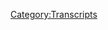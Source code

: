{{DEFAULTSORT:
    #_TRANSCRIPT_0057:August 12-16, 2015
}}{{Transcript
    | title         = [[57: August 12-16, 2015]]
    | caption       = [https://knowledgefight.libsyn.com/knowledge-fight-aug-12-16-2015 Listen to this episode on Libsyn]
    | episodeNumber = [[57: August 12-16, 2015|57]]
    | length        = 03:08:04
}}

{{MessageBox
    | header     = Warning: Bot Generated Content
    | text       = This transcript was automatically generated by transcription software and likely contains many mistakes and misattributions. Please check the audio for definitive quotes, attribution, and context.
    | image      = N3yvass4myg91.webp
    | imagewidth = 50px
    | id         = warning
}}

{{TranscriptBlock
    | name      = Unknown Speaker
    | timestamp = 00:00:00.000
    | text      = Andy in Kansas, you're on the air. Thanks for holding
}}

{{TranscriptBlock
    | name      = Unknown Speaker
    | timestamp = 00:00:03.839
    | text      = Hello Alex, I'm a first name caller. I'm a huge fan. I love your work. I love you. Hey everybody welcome back to knowledge fight
}}

{{TranscriptBlock
    | name      = Unknown Speaker
    | timestamp = 00:00:09.400
    | text      = I'm Dan. I'm Jordan. We're a couple of dudes who like to sit around drink novelty beverages and talk a little bit about Alex
}}

{{TranscriptBlock
    | name      = Unknown Speaker
    | timestamp = 00:00:15.000
    | text      = Emmerich Jones. That is the plan today. You have brought us Filbert's old-time quality lime
}}

{{TranscriptBlock
    | name      = Unknown Speaker
    | timestamp = 00:00:21.399
    | text      = Well, here's the thing which the rhyming aspect
}}

{{TranscriptBlock
    | name      = Unknown Speaker
    | timestamp = 00:00:24.640
    | text      = Perfection. Well, that's a big part of why this was my choice. Yeah, of course it was and then secondarily
}}

{{TranscriptBlock
    | name      = Unknown Speaker
    | timestamp = 00:00:30.039
    | text      = It's a it's a green. It's a clear bottle with nothing but green a neon green coming out. Oh, yeah
}}

{{TranscriptBlock
    | name      = Unknown Speaker
    | timestamp = 00:00:37.280
    | text      = It looks like the ooze. Yeah. Yeah. Here's the thing the other day. I
}}

{{TranscriptBlock
    | name      = Unknown Speaker
    | timestamp = 00:00:41.679
    | text      = TMN to who won't be a mentee to I woke up in a cold sweat at about 3 in the morning the other day
}}

{{TranscriptBlock
    | name      = Unknown Speaker
    | timestamp = 00:00:47.679
    | text      = And the one thought that wow, is that bad?
}}

{{TranscriptBlock
    | name      = Unknown Speaker
    | timestamp = 00:00:50.399
    | text      = That sucks that is the worst thing I've ever take that really invalidates the story I was in the middle of I
}}

{{TranscriptBlock
    | name      = Unknown Speaker
    | timestamp = 00:00:57.399
    | text      = Have not tasted this but I realized like lime is a great flavor. I
}}

{{TranscriptBlock
    | name      = Unknown Speaker
    | timestamp = 00:01:02.679
    | text      = Was laying awake and bad like man lime underutilized. Let me see if I agree. Why would you think it's underutilized?
}}

{{TranscriptBlock
    | name      = Unknown Speaker
    | timestamp = 00:01:11.920
    | text      = That's not bad you're so wrong it's not bad I expect it to be a lot stronger
}}

{{TranscriptBlock
    | name      = Unknown Speaker
    | timestamp = 00:01:16.439
    | text      = Based on your response. Anyway, speaking of strong
}}

{{TranscriptBlock
    | name      = Unknown Speaker
    | timestamp = 00:01:21.000
    | text      = We have some strong opinions about Alex Jones and we will get to them here in a moment
}}

{{TranscriptBlock
    | name      = Unknown Speaker
    | timestamp = 00:01:25.200
    | text      = But first I would like to start the show with an out-of-context drop from Alex Jones. I got me a rock and roll band
}}

{{TranscriptBlock
    | name      = Unknown Speaker
    | timestamp = 00:01:31.840
    | text      = It's free for all. I got me a radio show TV show with 20 million listeners and viewers a week. It's a free-for-all
}}

{{TranscriptBlock
    | name      = Unknown Speaker
    | timestamp = 00:01:38.239
    | text      = Oh
}}

{{TranscriptBlock
    | name      = Unknown Speaker
    | timestamp = 00:01:45.239
    | text      = That's of course is a reference to Ted Nugent song free-for-all. Yep. Oh, yeah
}}

{{TranscriptBlock
    | name      = Unknown Speaker
    | timestamp = 00:01:50.519
    | text      = That's just a nice example of how like what we're missing out on is like his his singing in and out of breaks
}}

{{TranscriptBlock
    | name      = Unknown Speaker
    | timestamp = 00:01:56.439
    | text      = This is fucking astounding. This one was in the middle of the show. So they kept it in cut that out
}}

{{TranscriptBlock
    | name      = Unknown Speaker
    | timestamp = 00:02:01.599
    | text      = Ah, but so today Jordan what we're gonna be doing is we're gonna be going over part six of my investigation
}}

{{TranscriptBlock
    | name      = Unknown Speaker
    | timestamp = 00:02:08.080
    | text      = And to what happened to Alex Jones in 2015 to get him on board with team Trump, right today
}}

{{TranscriptBlock
    | name      = Unknown Speaker
    | timestamp = 00:02:13.680
    | text      = There will be massive revelations
}}

{{TranscriptBlock
    | name      = Unknown Speaker
    | timestamp = 00:02:16.479
    | text      = Today there will also be incredibly fucked up stuff that happens. Okay, but before I assumed they would go hand-in-hand
}}

{{TranscriptBlock
    | name      = Unknown Speaker
    | timestamp = 00:02:23.319
    | text      = Yeah, but before we get to all that I'd like to give a shout out to our node new donator
}}

{{TranscriptBlock
    | name      = Unknown Speaker
    | timestamp = 00:02:27.360
    | text      = We got another person named chase who donates so we're big on chases and like to give a shout
}}

{{TranscriptBlock
    | name      = Unknown Speaker
    | timestamp = 00:02:33.479
    | text      = Number one rated podcast amongst chases. Yep, and we like to thank you for joining up. I'm a policy wonk. Thank you chase
}}

{{TranscriptBlock
    | name      = Unknown Speaker
    | timestamp = 00:02:41.199
    | text      = Thank you very much chase
}}

{{TranscriptBlock
    | name      = Unknown Speaker
    | timestamp = 00:02:43.000
    | text      = You speculated that it may be chase bank backing us and I want to I want to dispel any of these spurious rumors
}}

{{TranscriptBlock
    | name      = Unknown Speaker
    | timestamp = 00:02:49.479
    | text      = That we have taken up sponsorship with the globalist controlled banks
}}

{{TranscriptBlock
    | name      = Unknown Speaker
    | timestamp = 00:02:56.240
    | text      = Alex Jones
}}

{{TranscriptBlock
    | name      = Unknown Speaker
    | timestamp = 00:02:58.240
    | text      = He hears about his he's like there's a lot of people who named chase who donate to the show obviously that would be a such
}}

{{TranscriptBlock
    | name      = Unknown Speaker
    | timestamp = 00:03:03.800
    | text      = A quick thing that he would probably pull obviously it's segmented donations from Chase Bank. Don't amount to $10. Oh, yeah. Yeah. All right
}}

{{TranscriptBlock
    | name      = Unknown Speaker
    | timestamp = 00:03:12.159
    | text      = Good call Alex in my head
}}

{{TranscriptBlock
    | name      = Unknown Speaker
    | timestamp = 00:03:15.479
    | text      = So today Jordan will be going over the time span of August 12th to August 16th in
}}

{{TranscriptBlock
    | name      = Unknown Speaker
    | timestamp = 00:03:22.159
    | text      = 2015 okay, and
}}

{{TranscriptBlock
    | name      = Unknown Speaker
    | timestamp = 00:03:24.719
    | text      = It's a wide-ranging
}}

{{TranscriptBlock
    | name      = Unknown Speaker
    | timestamp = 00:03:26.639
    | text      = Period there's a whole lot of stuff that goes on. There's
}}

{{TranscriptBlock
    | name      = Unknown Speaker
    | timestamp = 00:03:31.240
    | text      = There's there's really no good way for me to distill a synthesis of the events that we are about to discuss
}}

{{TranscriptBlock
    | name      = Unknown Speaker
    | timestamp = 00:03:37.560
    | text      = But I will I will say that we start to see
}}

{{TranscriptBlock
    | name      = Unknown Speaker
    | timestamp = 00:03:42.520
    | text      = Somewhat trends that alarm me a little bit
}}

{{TranscriptBlock
    | name      = Unknown Speaker
    | timestamp = 00:03:45.080
    | text      = Okay, and this first clip is is part and parcel of that
}}

{{TranscriptBlock
    | name      = Unknown Speaker
    | timestamp = 00:03:48.919
    | text      = There is a marked rise in his Tamagotchi sales. Yep. That's a difficult trend
}}

{{TranscriptBlock
    | name      = Unknown Speaker
    | timestamp = 00:03:55.280
    | text      = He started that started pimping Tamagotchis
}}

{{TranscriptBlock
    | name      = Unknown Speaker
    | timestamp = 00:03:58.120
    | text      = That would be fucking great. Tamagotchi lives matter
}}

{{TranscriptBlock
    | name      = Unknown Speaker
    | timestamp = 00:04:02.439
    | text      = All these people want to turn off their Tamagotchis
}}

{{TranscriptBlock
    | name      = Unknown Speaker
    | timestamp = 00:04:05.759
    | text      = Globalist want you to do that because of divide and conquer strategies
}}

{{TranscriptBlock
    | name      = Unknown Speaker
    | timestamp = 00:04:09.080
    | text      = No, he's starting to say a lot of positive things about repressive regimes. Oh, no, that's no good
}}

{{TranscriptBlock
    | name      = Unknown Speaker
    | timestamp = 00:04:16.279
    | text      = There is a bit of really pro Putin sentiment that's starting to come through
}}

{{TranscriptBlock
    | name      = Unknown Speaker
    | timestamp = 00:04:20.000
    | text      = And also this first clip he wants to complain about Jeb Bush and in doing so
}}

{{TranscriptBlock
    | name      = Unknown Speaker
    | timestamp = 00:04:28.399
    | text      = Whitewashes and completely tweaks the history of the Syrian civil war into a very pro Assad
}}

{{TranscriptBlock
    | name      = Unknown Speaker
    | timestamp = 00:04:35.040
    | text      = That point but that's not that's not a thing. You can have but you can't have a pro Assad viewpoint
}}

{{TranscriptBlock
    | name      = Unknown Speaker
    | timestamp = 00:04:40.240
    | text      = But here it is
}}

{{TranscriptBlock
    | name      = Unknown Speaker
    | timestamp = 00:04:40.879
    | text      = He can get up there when we've ganged up on Assad and his people and the Christians and the non radical Muslims
}}

{{TranscriptBlock
    | name      = Unknown Speaker
    | timestamp = 00:04:46.600
    | text      = For five years and killed three hundred thousand of them and their tiny military
}}

{{TranscriptBlock
    | name      = Unknown Speaker
    | timestamp = 00:04:51.879
    | text      = With Russian backing has been valiantly fighting the entire Saudi Arabian jihad
}}

{{TranscriptBlock
    | name      = Unknown Speaker
    | timestamp = 00:04:58.120
    | text      = No, and now the answer is to bomb the Syrian army
}}

{{TranscriptBlock
    | name      = Unknown Speaker
    | timestamp = 00:05:04.480
    | text      = So he's saying essentially what he does end up saying about Putin in a later date
}}

{{TranscriptBlock
    | name      = Unknown Speaker
    | timestamp = 00:05:10.480
    | text      = Basically that he did nothing wrong. He's not doing anything wrong. What about all those people that he gassed
}}

{{TranscriptBlock
    | name      = Unknown Speaker
    | timestamp = 00:05:15.680
    | text      = No, no fake news. What about all those people that he murdered fake news?
}}

{{TranscriptBlock
    | name      = Unknown Speaker
    | timestamp = 00:05:19.560
    | text      = What about all the ones that he tortured for speaking out against him fake news?
}}

{{TranscriptBlock
    | name      = Unknown Speaker
    | timestamp = 00:05:22.759
    | text      = What about those people that he tortured and then murdered after the news?
}}

{{TranscriptBlock
    | name      = Unknown Speaker
    | timestamp = 00:05:27.180
    | text      = Okay, what about that was all like what about his cars? He has a lot of cars. That's not fake news. There we go
}}

{{TranscriptBlock
    | name      = Unknown Speaker
    | timestamp = 00:05:33.480
    | text      = now I like
}}

{{TranscriptBlock
    | name      = Unknown Speaker
    | timestamp = 00:05:35.839
    | text      = He's got a he's got a Hellcat it's very Americana the the whole the whole thing in Syria is such a
}}

{{TranscriptBlock
    | name      = Unknown Speaker
    | timestamp = 00:05:43.319
    | text      = fucked up
}}

{{TranscriptBlock
    | name      = Unknown Speaker
    | timestamp = 00:05:44.819
    | text      = future
}}

{{TranscriptBlock
    | name      = Unknown Speaker
    | timestamp = 00:05:46.079
    | text      = Revelation revelation of climate change. Mm-hmm. Like that's the whole situation. A lot of it is about displacement
}}

{{TranscriptBlock
    | name      = Unknown Speaker
    | timestamp = 00:05:52.000
    | text      = It that's what it that's what is
}}

{{TranscriptBlock
    | name      = Unknown Speaker
    | timestamp = 00:05:54.279
    | text      = That's why I hate it whenever people are like, oh the worst effects of climate change will come in a hundred years
}}

{{TranscriptBlock
    | name      = Unknown Speaker
    | timestamp = 00:06:00.199
    | text      = And it's like no the fact that people are going to move means shit is going to happen
}}

{{TranscriptBlock
    | name      = Unknown Speaker
    | timestamp = 00:06:05.040
    | text      = Yeah
}}

{{TranscriptBlock
    | name      = Unknown Speaker
    | timestamp = 00:06:05.519
    | text      = Just look at how refugees work now like Syrian children are just just need somewhere to go somewhere
}}

{{TranscriptBlock
    | name      = Unknown Speaker
    | timestamp = 00:06:12.199
    | text      = to be the truth where they can survive where they won't be murdered by their own government and our government is like fuck
}}

{{TranscriptBlock
    | name      = Unknown Speaker
    | timestamp = 00:06:20.319
    | text      = You child and you might be a terrorist you girl you very small
}}

{{TranscriptBlock
    | name      = Unknown Speaker
    | timestamp = 00:06:25.959
    | text      = Well, but see that's why you are a dumb libtard cuck. It's not actually a small girl
}}

{{TranscriptBlock
    | name      = Unknown Speaker
    | timestamp = 00:06:30.680
    | text      = It's an adult man with a giant beard who has a passport that says he's a little girl
}}

{{TranscriptBlock
    | name      = Unknown Speaker
    | timestamp = 00:06:35.060
    | text      = Okay
}}

{{TranscriptBlock
    | name      = Unknown Speaker
    | timestamp = 00:06:37.279
    | text      = If we're willing to entertain that possibility
}}

{{TranscriptBlock
    | name      = Unknown Speaker
    | timestamp = 00:06:39.279
    | text      = Well, Alex certainly is
}}

{{TranscriptBlock
    | name      = Unknown Speaker
    | timestamp = 00:06:42.279
    | text      = How about my counter possibility?
}}

{{TranscriptBlock
    | name      = Unknown Speaker
    | timestamp = 00:06:44.600
    | text      = That's actually two very small Syrian girls wearing the suit of a large shirt
}}

{{TranscriptBlock
    | name      = Unknown Speaker
    | timestamp = 00:06:50.480
    | text      = Sure, it's a trend order to make sure that they can get you know, you got to blend in
}}

{{TranscriptBlock
    | name      = Unknown Speaker
    | timestamp = 00:06:54.199
    | text      = With the people who are trying to kill you
}}

{{TranscriptBlock
    | name      = Unknown Speaker
    | timestamp = 00:06:56.439
    | text      = Yeah, and if you're a kid no one like it their country you're going to as a refugee is gonna give you any credibility
}}

{{TranscriptBlock
    | name      = Unknown Speaker
    | timestamp = 00:07:01.560
    | text      = No agency, you know
}}

{{TranscriptBlock
    | name      = Unknown Speaker
    | timestamp = 00:07:03.459
    | text      = You got to get in that trench coat on your friends shoulders and put on a fake beard and now you're an adult everyone
}}

{{TranscriptBlock
    | name      = Unknown Speaker
    | timestamp = 00:07:08.579
    | text      = Respects you and then you go see an R-rated movie. Everybody knows this. Everybody knows this is the progression
}}

{{TranscriptBlock
    | name      = Unknown Speaker
    | timestamp = 00:07:13.120
    | text      = I mean we're joking around but like Alex's
}}

{{TranscriptBlock
    | name      = Unknown Speaker
    | timestamp = 00:07:16.199
    | text      = Misinterpretation of what is happening in Syria back in 2015 is is calamitous
}}

{{TranscriptBlock
    | name      = Unknown Speaker
    | timestamp = 00:07:21.420
    | text      = It's it's a it's a it's a literal genocide and he's super willing to side with Assad
}}

{{TranscriptBlock
    | name      = Unknown Speaker
    | timestamp = 00:07:27.000
    | text      = I can't understand like now now now
}}

{{TranscriptBlock
    | name      = Unknown Speaker
    | timestamp = 00:07:29.879
    | text      = I understand I understand the people in our government who side with Assad because they love money
}}

{{TranscriptBlock
    | name      = Unknown Speaker
    | timestamp = 00:07:35.240
    | text      = Yeah, I don't understand Alex because he's not getting paid. You know, it's people
}}

{{TranscriptBlock
    | name      = Unknown Speaker
    | timestamp = 00:07:42.079
    | text      = That's kind of where he's at that's probably right
}}

{{TranscriptBlock
    | name      = Unknown Speaker
    | timestamp = 00:07:44.519
    | text      = He has you know how we've documented a pretty serious trend of Trump seeming to really admire
}}

{{TranscriptBlock
    | name      = Unknown Speaker
    | timestamp = 00:07:51.079
    | text      = Dictators right and hating cooperative bodies. Yeah, that's kind of very similar with Alex
}}

{{TranscriptBlock
    | name      = Unknown Speaker
    | timestamp = 00:07:57.839
    | text      = It seems like he has respect for men, you know people who are like strong men
}}

{{TranscriptBlock
    | name      = Unknown Speaker
    | timestamp = 00:08:02.879
    | text      = Like I mean he's talked about like Duterte in the in the Philippines
}}

{{TranscriptBlock
    | name      = Unknown Speaker
    | timestamp = 00:08:07.839
    | text      = Oh the guy who also murders his own people on mass and there's no justification and declared open season on his soldiers raping women
}}

{{TranscriptBlock
    | name      = Unknown Speaker
    | timestamp = 00:08:15.079
    | text      = Yeah in hostile territory. Hey say what you want. He gets shit done, right?
}}

{{TranscriptBlock
    | name      = Unknown Speaker
    | timestamp = 00:08:19.759
    | text      = so, I mean he has these trends that you obviously see in him and I think that
}}

{{TranscriptBlock
    | name      = Unknown Speaker
    | timestamp = 00:08:25.480
    | text      = I'm not gonna say that that doesn't play a small part in why he ends up eventually liking Trump
}}

{{TranscriptBlock
    | name      = Unknown Speaker
    | timestamp = 00:08:30.439
    | text      = But we're starting to see more of it in this August stretch. So dudes are gross
}}

{{TranscriptBlock
    | name      = Unknown Speaker
    | timestamp = 00:08:36.039
    | text      = he he also has that fundamental misunderstanding or a willful misunderstanding that
}}

{{TranscriptBlock
    | name      = Unknown Speaker
    | timestamp = 00:08:42.080
    | text      = All of the people who are fighting against Assad are Isis and that al-qaeda is the same thing as Isis
}}

{{TranscriptBlock
    | name      = Unknown Speaker
    | timestamp = 00:08:49.559
    | text      = Well, that's crazy because al-qaeda is fighting Isis with the Syrian rebels. Mm-hmm who are also fighting Isis
}}

{{TranscriptBlock
    | name      = Unknown Speaker
    | timestamp = 00:08:56.519
    | text      = Who are also fighting the Syrian government the people who are screwed the most in Syria are the people who are like
}}

{{TranscriptBlock
    | name      = Unknown Speaker
    | timestamp = 00:09:03.159
    | text      = Please stop killing us
}}

{{TranscriptBlock
    | name      = Unknown Speaker
    | timestamp = 00:09:05.480
    | text      = Yeah, those are the people who got fucked over
}}

{{TranscriptBlock
    | name      = Unknown Speaker
    | timestamp = 00:09:08.320
    | text      = Yeah, and because of xenophobia and because of unwillingness to wrestle with the the nuances and complexities of it
}}

{{TranscriptBlock
    | name      = Unknown Speaker
    | timestamp = 00:09:16.080
    | text      = we seem to have a position that deems all of those people who are getting screwed as
}}

{{TranscriptBlock
    | name      = Unknown Speaker
    | timestamp = 00:09:21.919
    | text      = You're probably a bad guy. Yeah, and that's that's really bad
}}

{{TranscriptBlock
    | name      = Unknown Speaker
    | timestamp = 00:09:25.919
    | text      = well, and it's also propaganda on I would say the part of our our operatives who want to push the narrative that
}}

{{TranscriptBlock
    | name      = Unknown Speaker
    | timestamp = 00:09:34.899
    | text      = You know, there's no such thing as
}}

{{TranscriptBlock
    | name      = Unknown Speaker
    | timestamp = 00:09:37.519
    | text      = peaceful
}}

{{TranscriptBlock
    | name      = Unknown Speaker
    | timestamp = 00:09:38.919
    | text      = You know
}}

{{TranscriptBlock
    | name      = Unknown Speaker
    | timestamp = 00:09:40.360
    | text      = There's no like the Syrian rebels didn't want or don't want some kind of
}}

{{TranscriptBlock
    | name      = Unknown Speaker
    | timestamp = 00:09:46.860
    | text      = Theocracy they want a modern civilization
}}

{{TranscriptBlock
    | name      = Unknown Speaker
    | timestamp = 00:09:50.000
    | text      = Yeah, the one that they were not just not getting but they were starving to death and all they tried to do is modernize this
}}

{{TranscriptBlock
    | name      = Unknown Speaker
    | timestamp = 00:09:57.200
    | text      = And become a free
}}

{{TranscriptBlock
    | name      = Unknown Speaker
    | timestamp = 00:09:59.480
    | text      = Fair society one that doesn't have a fucking king. Yeah, and so we should be on their side, right?
}}

{{TranscriptBlock
    | name      = Unknown Speaker
    | timestamp = 00:10:06.360
    | text      = That's America's story
}}

{{TranscriptBlock
    | name      = Unknown Speaker
    | timestamp = 00:10:08.360
    | text      = Fuck Kings. Yeah, it's it's sort of in our bloodline
}}

{{TranscriptBlock
    | name      = Unknown Speaker
    | timestamp = 00:10:11.679
    | text      = That's that's our that's our thing man and like Assad's been in power for a pretty long time and his dad was in power before
}}

{{TranscriptBlock
    | name      = Unknown Speaker
    | timestamp = 00:10:18.039
    | text      = Him. Yeah, it's it's not like it's not good
}}

{{TranscriptBlock
    | name      = Unknown Speaker
    | timestamp = 00:10:21.360
    | text      = Why is it why we need to look if we're gonna do 1776 2.0 2.0
}}

{{TranscriptBlock
    | name      = Unknown Speaker
    | timestamp = 00:10:27.720
    | text      = Here's what we do. Okay, we go all in on killing Kings. No more Kings. Hmm. That's that's your
}}

{{TranscriptBlock
    | name      = Unknown Speaker
    | timestamp = 00:10:34.480
    | text      = 1776 2.0 we're not declaring we're not declaring
}}

{{TranscriptBlock
    | name      = Unknown Speaker
    | timestamp = 00:10:38.559
    | text      = Independence for us. We're declaring independence for the world
}}

{{TranscriptBlock
    | name      = Unknown Speaker
    | timestamp = 00:10:41.879
    | text      = See, but I like in the movie Independence Day Alex would love that lip service
}}

{{TranscriptBlock
    | name      = Unknown Speaker
    | timestamp = 00:10:46.000
    | text      = But his response would be that like the Kings are just the face man
}}

{{TranscriptBlock
    | name      = Unknown Speaker
    | timestamp = 00:10:49.919
    | text      = And there's you know globalist bankers behind the scenes. You know what? I'm fine with that
}}

{{TranscriptBlock
    | name      = Unknown Speaker
    | timestamp = 00:10:55.159
    | text      = Fine with that. Let's just still get rid of them
}}

{{TranscriptBlock
    | name      = Unknown Speaker
    | timestamp = 00:10:57.679
    | text      = But if you kill the Kings the globalist bankers will just install new people who will be a problem
}}

{{TranscriptBlock
    | name      = Unknown Speaker
    | timestamp = 00:11:01.639
    | text      = Well, let's get rid of those Kings
}}

{{TranscriptBlock
    | name      = Unknown Speaker
    | timestamp = 00:11:04.360
    | text      = How is the problem not the king part? Well, it's I don't know. I don't see here's I don't care who the king is
}}

{{TranscriptBlock
    | name      = Unknown Speaker
    | timestamp = 00:11:11.440
    | text      = Here's the problem the king part. We're 10 minutes into this episode and we've already spun backwards into are we are we do are we recording?
}}

{{TranscriptBlock
    | name      = Unknown Speaker
    | timestamp = 00:11:18.600
    | text      = Yeah, we are
}}

{{TranscriptBlock
    | name      = Unknown Speaker
    | timestamp = 00:11:21.159
    | text      = So this next clip
}}

{{TranscriptBlock
    | name      = Unknown Speaker
    | timestamp = 00:11:23.220
    | text      = Alex Jones shows that his instinct and his is his
}}

{{TranscriptBlock
    | name      = Unknown Speaker
    | timestamp = 00:11:28.460
    | text      = Providence and his discernment are as sharp as ever
}}

{{TranscriptBlock
    | name      = Unknown Speaker
    | timestamp = 00:11:31.919
    | text      = He's back on his he's back on his bullshit as they would say online
}}

{{TranscriptBlock
    | name      = Unknown Speaker
    | timestamp = 00:11:35.919
    | text      = and he's into the collapse narrative that goes through the next couple days and this this prediction is pretty specific and did not come to
}}

{{TranscriptBlock
    | name      = Unknown Speaker
    | timestamp = 00:11:43.200
    | text      = Pass 12 signs in an imminent global financial crash has become even more likely
}}

{{TranscriptBlock
    | name      = Unknown Speaker
    | timestamp = 00:11:48.600
    | text      = The story about Michael Schneider is excellent. It's up on info wars calm. Did you see what just happened?
}}

{{TranscriptBlock
    | name      = Unknown Speaker
    | timestamp = 00:11:54.320
    | text      = I'm going to cover this in detail, but let's get into it right now
}}

{{TranscriptBlock
    | name      = Unknown Speaker
    | timestamp = 00:11:57.720
    | text      = The devaluation of the Yan by China triggered the largest one-day drop at the currency in modern era this caused other global currencies to
}}

{{TranscriptBlock
    | name      = Unknown Speaker
    | timestamp = 00:12:04.899
    | text      = Crash relative the US dollar the price of oil hit a six-year low and stock markets all over the world were rattled
}}

{{TranscriptBlock
    | name      = Unknown Speaker
    | timestamp = 00:12:12.580
    | text      = The Dow fell 212 points on Tuesday and Apple stock
}}

{{TranscriptBlock
    | name      = Unknown Speaker
    | timestamp = 00:12:17.340
    | text      = plummeted another 5% as we hurtle towards the absolutely critical months of September and
}}

{{TranscriptBlock
    | name      = Unknown Speaker
    | timestamp = 00:12:23.820
    | text      = October
}}

{{TranscriptBlock
    | name      = Unknown Speaker
    | timestamp = 00:12:26.019
    | text      = Yeah, if it's an organized orchestrated collapse
}}

{{TranscriptBlock
    | name      = Unknown Speaker
    | timestamp = 00:12:28.480
    | text      = It'll be in October so they could fear monger get things fixed get up get a power grab package and a bailout package by November
}}

{{TranscriptBlock
    | name      = Unknown Speaker
    | timestamp = 00:12:34.580
    | text      = And then still have a Christmas, but if it crashes in November
}}

{{TranscriptBlock
    | name      = Unknown Speaker
    | timestamp = 00:12:40.340
    | text      = I don't think it's rigged then and boy
}}

{{TranscriptBlock
    | name      = Unknown Speaker
    | timestamp = 00:12:42.980
    | text      = All the way
}}

{{TranscriptBlock
    | name      = Unknown Speaker
    | timestamp = 00:12:44.419
    | text      = But don't worry the elites are headed to their bunkers right now
}}

{{TranscriptBlock
    | name      = Unknown Speaker
    | timestamp = 00:12:47.379
    | text      = But we should fear monger if we're lucky and can stop this or slow it down or have a smooth landing
}}

{{TranscriptBlock
    | name      = Unknown Speaker
    | timestamp = 00:12:55.019
    | text      = But I don't really where was the global crisis Alex you only predicted it would come and it came but it wasn't that bad
}}

{{TranscriptBlock
    | name      = Unknown Speaker
    | timestamp = 00:13:00.779
    | text      = Don't you people sound like idiots now?
}}

{{TranscriptBlock
    | name      = Unknown Speaker
    | timestamp = 00:13:07.820
    | text      = And I wish I wasn't right
}}

{{TranscriptBlock
    | name      = Unknown Speaker
    | timestamp = 00:13:10.259
    | text      = Congratulations, you're not right
}}

{{TranscriptBlock
    | name      = Unknown Speaker
    | timestamp = 00:13:12.299
    | text      = The global collapse did not come in October nor December 2015 positive all right fake news fake news
}}

{{TranscriptBlock
    | name      = Unknown Speaker
    | timestamp = 00:13:20.539
    | text      = So the the thing that's crazy
}}

{{TranscriptBlock
    | name      = Unknown Speaker
    | timestamp = 00:13:22.620
    | text      = There is would you point it out that the globalist would be concerned with still having a Christmas?
}}

{{TranscriptBlock
    | name      = Unknown Speaker
    | timestamp = 00:13:27.259
    | text      = I have a Christmas which what it like there. What are they heartless their other fights?
}}

{{TranscriptBlock
    | name      = Unknown Speaker
    | timestamp = 00:13:31.940
    | text      = They want 95% of the world population to die
}}

{{TranscriptBlock
    | name      = Unknown Speaker
    | timestamp = 00:13:34.820
    | text      = But everybody celebrates the birthday of our Lord and Savior Jesus Christ Alex would tell you that the globalists have a war on Christmas
}}

{{TranscriptBlock
    | name      = Unknown Speaker
    | timestamp = 00:13:41.340
    | text      = Yeah, so why would they be concerned with when they pull the trigger?
}}

{{TranscriptBlock
    | name      = Unknown Speaker
    | timestamp = 00:13:45.059
    | text      = I'm on this globe all wait because they've got to make all the money
}}

{{TranscriptBlock
    | name      = Unknown Speaker
    | timestamp = 00:13:50.259
    | text      = If they have a global collapse Alex's narrative is that they have a field day on making money
}}

{{TranscriptBlock
    | name      = Unknown Speaker
    | timestamp = 00:13:55.580
    | text      = They would make way more than they make it JC pennies for Christmas sales
}}

{{TranscriptBlock
    | name      = Unknown Speaker
    | timestamp = 00:14:00.539
    | text      = Yeah, it's stupid
}}

{{TranscriptBlock
    | name      = Unknown Speaker
    | timestamp = 00:14:04.340
    | text      = I
}}

{{TranscriptBlock
    | name      = Unknown Speaker
    | timestamp = 00:14:05.740
    | text      = Find it. I find it super weird to listen to him read off real numbers like well
}}

{{TranscriptBlock
    | name      = Unknown Speaker
    | timestamp = 00:14:10.820
    | text      = But that's also the Dow dropped two hundred and twelve points. You're like wait. You're Alex Jones
}}

{{TranscriptBlock
    | name      = Unknown Speaker
    | timestamp = 00:14:15.299
    | text      = Don't do that, but that's also real numbers as reported and contextualized by an article on infowars.com. Oh
}}

{{TranscriptBlock
    | name      = Unknown Speaker
    | timestamp = 00:14:21.539
    | text      = So they might be skewed or massaged a little bit well the but my point is they're they're just like stock numbers like yeah
}}

{{TranscriptBlock
    | name      = Unknown Speaker
    | timestamp = 00:14:29.220
    | text      = Dow's down to the yuan is down relative to the dollar and you're like dude. You're Alex Jones
}}

{{TranscriptBlock
    | name      = Unknown Speaker
    | timestamp = 00:14:34.820
    | text      = Spice it up a little facts are weird. Yeah
}}

{{TranscriptBlock
    | name      = Unknown Speaker
    | timestamp = 00:14:37.299
    | text      = Yeah, this is creeping me out the other thing though that I want to thank you on is all made of candy now
}}

{{TranscriptBlock
    | name      = Unknown Speaker
    | timestamp = 00:14:42.299
    | text      = China has changed its policy on one child to be one you on per child now
}}

{{TranscriptBlock
    | name      = Unknown Speaker
    | timestamp = 00:14:48.120
    | text      = I respect that they're putting the you on on a candy based scale because at least it is a commodity driven currency
}}

{{TranscriptBlock
    | name      = Unknown Speaker
    | timestamp = 00:14:54.220
    | text      = This is not a fiat currency because it's based on candy. It's a finite resource
}}

{{TranscriptBlock
    | name      = Unknown Speaker
    | timestamp = 00:15:01.580
    | text      = We got to get off the gold standard and the paper standard and right back on to the Willy Wonka stand
}}

{{TranscriptBlock
    | name      = Unknown Speaker
    | timestamp = 00:15:06.899
    | text      = Let's get off the gold standard and get on those little chocolate coin standard
}}

{{TranscriptBlock
    | name      = Unknown Speaker
    | timestamp = 00:15:12.700
    | text      = And then we'll all have a happy Christmas indeed
}}

{{TranscriptBlock
    | name      = Unknown Speaker
    | timestamp = 00:15:14.940
    | text      = So the other thing that's really fucked up is that like he really laid out in that last clip one of the games
}}

{{TranscriptBlock
    | name      = Unknown Speaker
    | timestamp = 00:15:21.539
    | text      = He plays that is really it's airtight
}}

{{TranscriptBlock
    | name      = Unknown Speaker
    | timestamp = 00:15:24.539
    | text      = It's basically a schizophrenic game and that is that like everyone's making fun of me now
}}

{{TranscriptBlock
    | name      = Unknown Speaker
    | timestamp = 00:15:30.080
    | text      = And then when it's not so bad later because we've exposed this thing
}}

{{TranscriptBlock
    | name      = Unknown Speaker
    | timestamp = 00:15:35.019
    | text      = Because of the work that the Patriots have done
}}

{{TranscriptBlock
    | name      = Unknown Speaker
    | timestamp = 00:15:37.179
    | text      = Thanks to me getting the word out when it's not bad everyone will make fun of how I made a big deal out of it
}}

{{TranscriptBlock
    | name      = Unknown Speaker
    | timestamp = 00:15:43.259
    | text      = Before but there I'm a secret hero all the time every single time that I've complained about something and it doesn't happen
}}

{{TranscriptBlock
    | name      = Unknown Speaker
    | timestamp = 00:15:50.340
    | text      = It's because we have made it not happen. Right and that's not a fair game to play that is no literal insanity
}}

{{TranscriptBlock
    | name      = Unknown Speaker
    | timestamp = 00:15:57.259
    | text      = Yeah, but people buy it his audience buys it. They're like, thank God Alex is there to expose this stuff. Yeah that
}}

{{TranscriptBlock
    | name      = Unknown Speaker
    | timestamp = 00:16:04.460
    | text      = Yeah, I mean that's if that's your if that's your game. There's just there's just never any possibility of
}}

{{TranscriptBlock
    | name      = Unknown Speaker
    | timestamp = 00:16:12.220
    | text      = communication there, you know like
}}

{{TranscriptBlock
    | name      = Unknown Speaker
    | timestamp = 00:16:15.179
    | text      = Alex the economy didn't collapse you you predicted it. You're welcome. Oh
}}

{{TranscriptBlock
    | name      = Unknown Speaker
    | timestamp = 00:16:21.580
    | text      = I did that did not occur to me
}}

{{TranscriptBlock
    | name      = Unknown Speaker
    | timestamp = 00:16:24.340
    | text      = So you're saying that the economy didn't collapse because of you. Yeah
}}

{{TranscriptBlock
    | name      = Unknown Speaker
    | timestamp = 00:16:29.019
    | text      = Well, you nailed it. How about how about the last time it did collapse though in 2008? Was that you I had a flu
}}

{{TranscriptBlock
    | name      = Unknown Speaker
    | timestamp = 00:16:35.899
    | text      = I tried to stop it, but I had to take a me day
}}

{{TranscriptBlock
    | name      = Unknown Speaker
    | timestamp = 00:16:45.500
    | text      = That is probably what I
}}

{{TranscriptBlock
    | name      = Unknown Speaker
    | timestamp = 00:16:48.379
    | text      = Was too busy focusing on the globalists other attacks or something like that. That would be his yeah, and it's it's perfect
}}

{{TranscriptBlock
    | name      = Unknown Speaker
    | timestamp = 00:16:55.899
    | text      = It's fighting an imaginary war
}}

{{TranscriptBlock
    | name      = Unknown Speaker
    | timestamp = 00:16:57.580
    | text      = Yeah, I really respect it on one level because it's clearly super profitable and it's airtight
}}

{{TranscriptBlock
    | name      = Unknown Speaker
    | timestamp = 00:17:03.059
    | text      = But I I don't respect it in terms of reality. You'll notice that this is like our investigation in 2015 is
}}

{{TranscriptBlock
    | name      = Unknown Speaker
    | timestamp = 00:17:10.180
    | text      = specifically about the Trump campaign right and how he joined up and
}}

{{TranscriptBlock
    | name      = Unknown Speaker
    | timestamp = 00:17:15.099
    | text      = We we start a little slow on it
}}

{{TranscriptBlock
    | name      = Unknown Speaker
    | timestamp = 00:17:17.259
    | text      = He doesn't really get into much Trump stuff until a little bit down the line
}}

{{TranscriptBlock
    | name      = Unknown Speaker
    | timestamp = 00:17:20.980
    | text      = But if you have not listened to the last episode to get you up to speed
}}

{{TranscriptBlock
    | name      = Unknown Speaker
    | timestamp = 00:17:25.579
    | text      = he thinks that Trump is a predator and a weasel and
}}

{{TranscriptBlock
    | name      = Unknown Speaker
    | timestamp = 00:17:29.339
    | text      = He doesn't like that. He works or has casinos because he thinks they're predatory, right?
}}

{{TranscriptBlock
    | name      = Unknown Speaker
    | timestamp = 00:17:34.940
    | text      = but he loves that Trump is anti-vaccination and is saying crazy shit and
}}

{{TranscriptBlock
    | name      = Unknown Speaker
    | timestamp = 00:17:41.740
    | text      = That because he's saying crazy shit
}}

{{TranscriptBlock
    | name      = Unknown Speaker
    | timestamp = 00:17:43.500
    | text      = It makes it okay for people who he does support like Rand Paul to say those things publicly, right?
}}

{{TranscriptBlock
    | name      = Unknown Speaker
    | timestamp = 00:17:48.740
    | text      = So that is but he's not as big a fan of Rand now because you know, he's still
}}

{{TranscriptBlock
    | name      = Unknown Speaker
    | timestamp = 00:17:53.460
    | text      = I mean, he's not saying those things. No, he was like he would but he
}}

{{TranscriptBlock
    | name      = Unknown Speaker
    | timestamp = 00:17:57.099
    | text      = Exactly still loves him
}}

{{TranscriptBlock
    | name      = Unknown Speaker
    | timestamp = 00:17:58.980
    | text      = But he would prefer it if Rand would say the shit that Trump would say
}}

{{TranscriptBlock
    | name      = Unknown Speaker
    | timestamp = 00:18:02.099
    | text      = It really feels like if I can be a little bit dramatic
}}

{{TranscriptBlock
    | name      = Unknown Speaker
    | timestamp = 00:18:06.339
    | text      = It feels like it's a relationship that he has with Rand Paul
}}

{{TranscriptBlock
    | name      = Unknown Speaker
    | timestamp = 00:18:10.140
    | text      = That's been going on for a long time and then a new hot kid comes into school
}}

{{TranscriptBlock
    | name      = Unknown Speaker
    | timestamp = 00:18:14.980
    | text      = You know a new brash showy alpha dude shows up right and you know, you love Rand Paul
}}

{{TranscriptBlock
    | name      = Unknown Speaker
    | timestamp = 00:18:21.220
    | text      = You guys had a good thing going you philosophically matched up on a lot of stuff
}}

{{TranscriptBlock
    | name      = Unknown Speaker
    | timestamp = 00:18:25.140
    | text      = But this guy who just showed up at school is getting you wet. I am loving this analogy
}}

{{TranscriptBlock
    | name      = Unknown Speaker
    | timestamp = 00:18:30.019
    | text      = His hijinks are getting you fucking wet. He's pantsing nerds. Uh-huh and like spitballs and what-have-you
}}

{{TranscriptBlock
    | name      = Unknown Speaker
    | timestamp = 00:18:36.420
    | text      = He's calling he's calling people racist names and you're like, oh my god. This guy is he is a rebel
}}

{{TranscriptBlock
    | name      = Unknown Speaker
    | timestamp = 00:18:42.059
    | text      = So you just your pussy just gets going you just want him
}}

{{TranscriptBlock
    | name      = Unknown Speaker
    | timestamp = 00:18:45.420
    | text      = Please do not ever say that word like that ever again the lime soda you that was the grossest thing
}}

{{TranscriptBlock
    | name      = Unknown Speaker
    | timestamp = 00:18:51.380
    | text      = I've ever heard in my entire life. So you just want this bad boy guy and then pussy
}}

{{TranscriptBlock
    | name      = Unknown Speaker
    | timestamp = 00:18:57.099
    | text      = You feel yourself being pulled away from Ron Paul
}}

{{TranscriptBlock
    | name      = Unknown Speaker
    | timestamp = 00:19:00.180
    | text      = But at the same time, you know, you love him for that shared history and shared philosophy
}}

{{TranscriptBlock
    | name      = Unknown Speaker
    | timestamp = 00:19:04.160
    | text      = But you wish he would be more like this bully right and he won't be because that's not him, right?
}}

{{TranscriptBlock
    | name      = Unknown Speaker
    | timestamp = 00:19:09.859
    | text      = I think that's where Alex is which is in August of 2015
}}

{{TranscriptBlock
    | name      = Unknown Speaker
    | timestamp = 00:19:13.099
    | text      = That's why you're gonna break up in any kind of relationship. Yeah, you can't force the person to be no anything
}}

{{TranscriptBlock
    | name      = Unknown Speaker
    | timestamp = 00:19:18.740
    | text      = So you gotta you're gonna have to fuck the rebel in some ways this stretch of time that we've been in this
}}

{{TranscriptBlock
    | name      = Unknown Speaker
    | timestamp = 00:19:24.500
    | text      = You know Trump announced his candidacy on what was a June 16th of 2015
}}

{{TranscriptBlock
    | name      = Unknown Speaker
    | timestamp = 00:19:29.859
    | text      = Yes, and now here we are on August 12th
}}

{{TranscriptBlock
    | name      = Unknown Speaker
    | timestamp = 00:19:32.180
    | text      = These last two months have kind of been a holding pattern a little bit of like, you know, you're gonna fuck me
}}

{{TranscriptBlock
    | name      = Unknown Speaker
    | timestamp = 00:19:38.019
    | text      = Yeah, kind of thing. It's and it's it's kind of weird. It's it's super weird to see
}}

{{TranscriptBlock
    | name      = Unknown Speaker
    | timestamp = 00:19:43.700
    | text      = And my metaphor my metaphor metaphor was really good. It was really good
}}

{{TranscriptBlock
    | name      = Unknown Speaker
    | timestamp = 00:19:52.619
    | text      = It's a very good metaphor. So this next clip is gross. It's fine. This is an adult show. It's not a family show
}}

{{TranscriptBlock
    | name      = Unknown Speaker
    | timestamp = 00:19:59.539
    | text      = like I've claimed in the past
}}

{{TranscriptBlock
    | name      = Unknown Speaker
    | timestamp = 00:20:01.660
    | text      = So this next clip is really weird
}}

{{TranscriptBlock
    | name      = Unknown Speaker
    | timestamp = 00:20:04.299
    | text      = Alex Jones is sort of rallying the troops letting you know, the war is going on whether you know it or not, right?
}}

{{TranscriptBlock
    | name      = Unknown Speaker
    | timestamp = 00:20:10.660
    | text      = And then ends with a very classical
}}

{{TranscriptBlock
    | name      = Unknown Speaker
    | timestamp = 00:20:15.700
    | text      = Right-wing smear lie that we'll deal with on the other side. I wish I was around about all of it
}}

{{TranscriptBlock
    | name      = Unknown Speaker
    | timestamp = 00:20:22.500
    | text      = But we don't make stuff up
}}

{{TranscriptBlock
    | name      = Unknown Speaker
    | timestamp = 00:20:25.180
    | text      = you know knock on wood and
}}

{{TranscriptBlock
    | name      = Unknown Speaker
    | timestamp = 00:20:28.359
    | text      = The wood lights on fire. I have never been sued for libel or slander
}}

{{TranscriptBlock
    | name      = Unknown Speaker
    | timestamp = 00:20:33.220
    | text      = People threaten it and I just have my lawyers contact me go
}}

{{TranscriptBlock
    | name      = Unknown Speaker
    | timestamp = 00:20:35.700
    | text      = Well, here's our evidence and here's our source
}}

{{TranscriptBlock
    | name      = Unknown Speaker
    | timestamp = 00:20:37.700
    | text      = So you can sue our source if you want who said another publication or a document?
}}

{{TranscriptBlock
    | name      = Unknown Speaker
    | timestamp = 00:20:42.859
    | text      = But usually we're just going off an admitted document a court case and admission
}}

{{TranscriptBlock
    | name      = Unknown Speaker
    | timestamp = 00:20:47.980
    | text      = It's not us saying it
}}

{{TranscriptBlock
    | name      = Unknown Speaker
    | timestamp = 00:20:51.579
    | text      = 95% of what we cover is open source intelligence
}}

{{TranscriptBlock
    | name      = Unknown Speaker
    | timestamp = 00:20:55.859
    | text      = 5% is my analysis and where I think it's going and that's proven very accurate
}}

{{TranscriptBlock
    | name      = Unknown Speaker
    | timestamp = 00:21:00.220
    | text      = But it's not hard when you have a historical context
}}

{{TranscriptBlock
    | name      = Unknown Speaker
    | timestamp = 00:21:08.660
    | text      = And the Patriots worldwide people that want stability want decency that are throughout the system. It's not just evil out there acting
}}

{{TranscriptBlock
    | name      = Unknown Speaker
    | timestamp = 00:21:16.339
    | text      = operating
}}

{{TranscriptBlock
    | name      = Unknown Speaker
    | timestamp = 00:21:17.700
    | text      = We've been trying to stop all this
}}

{{TranscriptBlock
    | name      = Unknown Speaker
    | timestamp = 00:21:19.460
    | text      = So we're like holding the gate back with the enemy trying to come in and you're like you say there's an enemy horde out there
}}

{{TranscriptBlock
    | name      = Unknown Speaker
    | timestamp = 00:21:24.059
    | text      = Hold the doors are sticking through the wall and people are clowning over the parapet falling on top people and fireballs are shooting in
}}

{{TranscriptBlock
    | name      = Unknown Speaker
    | timestamp = 00:21:30.940
    | text      = And you're like, oh you claim there's fireballs and then one flies over and burns their hair
}}

{{TranscriptBlock
    | name      = Unknown Speaker
    | timestamp = 00:21:35.440
    | text      = They're like, I don't see any fireballs as their hairs on fire
}}

{{TranscriptBlock
    | name      = Unknown Speaker
    | timestamp = 00:21:39.660
    | text      = Say you claim they're selling baby parts dead baby plops right beside them
}}

{{TranscriptBlock
    | name      = Unknown Speaker
    | timestamp = 00:21:43.539
    | text      = I don't know what you talking about you claim are good singers and not see you're the racist
}}

{{TranscriptBlock
    | name      = Unknown Speaker
    | timestamp = 00:21:47.420
    | text      = The lawn sets up we wear pink sweater shavings and top of the list that means we're intellectual
}}

{{TranscriptBlock
    | name      = Unknown Speaker
    | timestamp = 00:21:55.500
    | text      = Margaret Sanger was never involved in anything
}}

{{TranscriptBlock
    | name      = Unknown Speaker
    | timestamp = 00:21:58.619
    | text      = And Christ was not the Messiah this pastor. Hey, he says as well
}}

{{TranscriptBlock
    | name      = Unknown Speaker
    | timestamp = 00:22:02.619
    | text      = Well, they're not black. That's super weird. That's a really super weird one
}}

{{TranscriptBlock
    | name      = Unknown Speaker
    | timestamp = 00:22:06.299
    | text      = Yeah, and I've looked I've done a bit of looking into Margaret Sanger because Alex is really mad
}}

{{TranscriptBlock
    | name      = Unknown Speaker
    | timestamp = 00:22:12.539
    | text      = Constantly. Yeah. Yeah. Uh, so the ah, you gave women rights. No
}}

{{TranscriptBlock
    | name      = Unknown Speaker
    | timestamp = 00:22:18.259
    | text      = The the reality is in terms of her racism
}}

{{TranscriptBlock
    | name      = Unknown Speaker
    | timestamp = 00:22:22.140
    | text      = Stuff all of that is super out of context. Uh-huh statements that she's made
}}

{{TranscriptBlock
    | name      = Unknown Speaker
    | timestamp = 00:22:27.339
    | text      = There's one very popular comment. Let me see if I can pull up this quote here cuz yeah exactly
}}

{{TranscriptBlock
    | name      = Unknown Speaker
    | timestamp = 00:22:33.380
    | text      = I've heard the you know who started Planned Parenthood. She was racist. She wanted a
}}

{{TranscriptBlock
    | name      = Unknown Speaker
    | timestamp = 00:22:37.500
    | text      = segregation
}}

{{TranscriptBlock
    | name      = Unknown Speaker
    | timestamp = 00:22:38.859
    | text      = Segregate or something like that. Mm-hmm. Yeah, well they people talk about how she
}}

{{TranscriptBlock
    | name      = Unknown Speaker
    | timestamp = 00:22:43.579
    | text      = Started Planned Parenthood in black neighborhoods in order to get rid of black people
}}

{{TranscriptBlock
    | name      = Unknown Speaker
    | timestamp = 00:22:48.440
    | text      = Oh that makes that's one of the big claims that people make
}}

{{TranscriptBlock
    | name      = Unknown Speaker
    | timestamp = 00:22:51.460
    | text      = And the reality is that the first Planned Parenthood clinic that was opened in
}}

{{TranscriptBlock
    | name      = Unknown Speaker
    | timestamp = 00:22:56.099
    | text      = 1916 was in a Jewish and Italian and Irish neighborhood in New York
}}

{{TranscriptBlock
    | name      = Unknown Speaker
    | timestamp = 00:23:00.220
    | text      = Well, we want to get rid of them too. Sure, but that's not the argument Alex wants to me. That's true
}}

{{TranscriptBlock
    | name      = Unknown Speaker
    | timestamp = 00:23:04.539
    | text      = Uh, so the other thing that they talk about is this quote from a letter that she wrote
}}

{{TranscriptBlock
    | name      = Unknown Speaker
    | timestamp = 00:23:09.900
    | text      = That says we don't want word to go out that we want to exterminate the Negro
}}

{{TranscriptBlock
    | name      = Unknown Speaker
    | timestamp = 00:23:14.539
    | text      = Population and the minister is the man who can straighten that out
}}

{{TranscriptBlock
    | name      = Unknown Speaker
    | timestamp = 00:23:18.539
    | text      = Straighten out that idea if it ever occurs
}}

{{TranscriptBlock
    | name      = Unknown Speaker
    | timestamp = 00:23:21.259
    | text      = Well, he did not do a very good job. That sounds terrible. No what it sounds like is her saying
}}

{{TranscriptBlock
    | name      = Unknown Speaker
    | timestamp = 00:23:26.660
    | text      = Oh, I know what these people are going to say about me now
}}

{{TranscriptBlock
    | name      = Unknown Speaker
    | timestamp = 00:23:29.819
    | text      = You're smart that was so fat that was so easy to pick up on she's like hey, we don't want people to say this dumb shit
}}

{{TranscriptBlock
    | name      = Unknown Speaker
    | timestamp = 00:23:37.339
    | text      = This is the guy who's going to get out in front of that dumb shit
}}

{{TranscriptBlock
    | name      = Unknown Speaker
    | timestamp = 00:23:40.940
    | text      = Mm-hmm, and apparently you should have gotten a way better guy
}}

{{TranscriptBlock
    | name      = Unknown Speaker
    | timestamp = 00:23:43.940
    | text      = Yeah, and if you take the that quote from her letter within the context of the letter that is what she's saying
}}

{{TranscriptBlock
    | name      = Unknown Speaker
    | timestamp = 00:23:51.220
    | text      = Of course it is but it does if you are someone who is violently anti-abortion and maybe has some latent bigotry in you
}}

{{TranscriptBlock
    | name      = Unknown Speaker
    | timestamp = 00:23:57.940
    | text      = You hear the words we don't want word to go out that we want to exterminate the Negro
}}

{{TranscriptBlock
    | name      = Unknown Speaker
    | timestamp = 00:24:02.619
    | text      = Population and what you hear is we don't want that shit to be public right of course so
}}

{{TranscriptBlock
    | name      = Unknown Speaker
    | timestamp = 00:24:07.779
    | text      = which
}}

{{TranscriptBlock
    | name      = Unknown Speaker
    | timestamp = 00:24:09.460
    | text      = Again, you got to be more
}}

{{TranscriptBlock
    | name      = Unknown Speaker
    | timestamp = 00:24:12.380
    | text      = Precise in your language if you're writing a letter to anyone apparently well most of the time people don't expect their letters to be publicly
}}

{{TranscriptBlock
    | name      = Unknown Speaker
    | timestamp = 00:24:21.259
    | text      = but so Alex also talks about how
}}

{{TranscriptBlock
    | name      = Unknown Speaker
    | timestamp = 00:24:23.740
    | text      = She Margaret singer. I don't know if I kept the clip because he yells about Margaret singer like 30 times
}}

{{TranscriptBlock
    | name      = Unknown Speaker
    | timestamp = 00:24:31.220
    | text      = Within this this stretch of episodes, but one of the things he talks about is how she is
}}

{{TranscriptBlock
    | name      = Unknown Speaker
    | timestamp = 00:24:37.779
    | text      = Responsible with Planned Parenthood they funded the Kaiser Wilhelm Institute in Nazi Germany all the Nazis
}}

{{TranscriptBlock
    | name      = Unknown Speaker
    | timestamp = 00:24:44.940
    | text      = They're just an offshoot of Planned Parenthood. Oh that one. I have not heard it's a good one
}}

{{TranscriptBlock
    | name      = Unknown Speaker
    | timestamp = 00:24:49.700
    | text      = I like that the reality is a good narrative. That's not true the funding
}}

{{TranscriptBlock
    | name      = Unknown Speaker
    | timestamp = 00:24:54.420
    | text      = Funding stuff that you can find for like the Kaiser Wilhelm Institute came from like the Rockefeller Foundation
}}

{{TranscriptBlock
    | name      = Unknown Speaker
    | timestamp = 00:25:01.099
    | text      = There were the Kaiser Wilhelm Institute
}}

{{TranscriptBlock
    | name      = Unknown Speaker
    | timestamp = 00:25:03.099
    | text      = It's a sign it's a the Nazi scientific organization or at least it had its roots in the Nazi period it was founded in
}}

{{TranscriptBlock
    | name      = Unknown Speaker
    | timestamp = 00:25:10.660
    | text      = 1911 uh-huh so there was it did exist before Planned Parenthood first of all and before Kaiser Wilhelm was killed and before
}}

{{TranscriptBlock
    | name      = Unknown Speaker
    | timestamp = 00:25:18.140
    | text      = Nazis
}}

{{TranscriptBlock
    | name      = Unknown Speaker
    | timestamp = 00:25:19.700
    | text      = Like the National Socialist Party didn't get going until like a what 1920
}}

{{TranscriptBlock
    | name      = Unknown Speaker
    | timestamp = 00:25:23.980
    | text      = Give or take and then it didn't need to turn bad for a little bit longer after that um
}}

{{TranscriptBlock
    | name      = Unknown Speaker
    | timestamp = 00:25:28.819
    | text      = Yeah, I would say I would say it was like the late 20s, and then but 33 is
}}

{{TranscriptBlock
    | name      = Unknown Speaker
    | timestamp = 00:25:36.579
    | text      = Socialist Workers Party probably I think that started around 1920 okay, but it didn't form into the party
}}

{{TranscriptBlock
    | name      = Unknown Speaker
    | timestamp = 00:25:43.259
    | text      = It was that we know it as yeah, but the the thing is that it was a scientific institute that ended up
}}

{{TranscriptBlock
    | name      = Unknown Speaker
    | timestamp = 00:25:50.259
    | text      = Maybe in some some dicey territory later
}}

{{TranscriptBlock
    | name      = Unknown Speaker
    | timestamp = 00:25:52.819
    | text      = And I'm very much under selling that right because I don't want to get into it
}}

{{TranscriptBlock
    | name      = Unknown Speaker
    | timestamp = 00:25:57.279
    | text      = But the the truth is that Planned Parenthood did not have some funding scheme
}}

{{TranscriptBlock
    | name      = Unknown Speaker
    | timestamp = 00:26:02.980
    | text      = Wherein they you know paid the Kaiser Wilhelm Institute to kill minorities or anything like that
}}

{{TranscriptBlock
    | name      = Unknown Speaker
    | timestamp = 00:26:08.940
    | text      = That's cockamamie cuz fucking of course not but the what Alex is pointing to is that they both had their roots in the eugenics
}}

{{TranscriptBlock
    | name      = Unknown Speaker
    | timestamp = 00:26:15.980
    | text      = movement that happened in the late 1800s right and
}}

{{TranscriptBlock
    | name      = Unknown Speaker
    | timestamp = 00:26:20.740
    | text      = Look, it's fucked up the word eugenics is a really fucked up word
}}

{{TranscriptBlock
    | name      = Unknown Speaker
    | timestamp = 00:26:23.920
    | text      = Yeah, it has a really negative connotation because of racial eugenics of course, but which as I've already said in the past though
}}

{{TranscriptBlock
    | name      = Unknown Speaker
    | timestamp = 00:26:30.900
    | text      = I support it only
}}

{{TranscriptBlock
    | name      = Unknown Speaker
    | timestamp = 00:26:33.000
    | text      = Because I want to see somebody hit a hundred home runs in one season sure so get all the athletes together
}}

{{TranscriptBlock
    | name      = Unknown Speaker
    | timestamp = 00:26:37.500
    | text      = Let them fuck and let's figure this shit out sure that's my version of eugenics. It's better than double get them all together
}}

{{TranscriptBlock
    | name      = Unknown Speaker
    | timestamp = 00:26:43.740
    | text      = Let them fuck and then we'll go from there. That's kind of the Olympics. Yeah
}}

{{TranscriptBlock
    | name      = Unknown Speaker
    | timestamp = 00:26:48.220
    | text      = Exactly, but they hand out condoms. This is the problem. Yeah, but everyone throws those condoms around like water balloon. That's true
}}

{{TranscriptBlock
    | name      = Unknown Speaker
    | timestamp = 00:26:53.779
    | text      = So the the thing is like I don't have time to do a full book report on eugenics here
}}

{{TranscriptBlock
    | name      = Unknown Speaker
    | timestamp = 00:26:59.140
    | text      = But a lot of it was bad and a lot of it wasn't bad there we go
}}

{{TranscriptBlock
    | name      = Unknown Speaker
    | timestamp = 00:27:03.539
    | text      = Okay, Nazi stuff is the really bad end of eugenics and Planned Parenthood
}}

{{TranscriptBlock
    | name      = Unknown Speaker
    | timestamp = 00:27:09.180
    | text      = While it had its roots in some eugenics
}}

{{TranscriptBlock
    | name      = Unknown Speaker
    | timestamp = 00:27:13.140
    | text      = It wasn't like get rid of black people eugenics. No, it was
}}

{{TranscriptBlock
    | name      = Unknown Speaker
    | timestamp = 00:27:17.619
    | text      = Let's be deliberative about our reproduction and not from a like government or organizations telling you what to do
}}

{{TranscriptBlock
    | name      = Unknown Speaker
    | timestamp = 00:27:25.140
    | text      = But you taking control of your own reproductive choices
}}

{{TranscriptBlock
    | name      = Unknown Speaker
    | timestamp = 00:27:28.579
    | text      = Yeah, because up till that point women were fucked economically because they couldn't choose. Yeah, it's it's a class thing. Not a
}}

{{TranscriptBlock
    | name      = Unknown Speaker
    | timestamp = 00:27:37.059
    | text      = But it is another thing too. No, no, that's but that's that's what I'm saying. Yeah, it's a it's a
}}

{{TranscriptBlock
    | name      = Unknown Speaker
    | timestamp = 00:27:42.900
    | text      = Class structure. Yeah, that's the that's the big and I guess that's the real reason that all of the Planned Parenthood shit
}}

{{TranscriptBlock
    | name      = Unknown Speaker
    | timestamp = 00:27:49.720
    | text      = Is all the propaganda is put out because they want to make sure that
}}

{{TranscriptBlock
    | name      = Unknown Speaker
    | timestamp = 00:27:53.420
    | text      = Women aren't allowed to be to have agency. Well, it really that's really what be barefoot and pregnant and that's it
}}

{{TranscriptBlock
    | name      = Unknown Speaker
    | timestamp = 00:28:00.460
    | text      = It threatens the it threatens the economic and social power of men
}}

{{TranscriptBlock
    | name      = Unknown Speaker
    | timestamp = 00:28:04.900
    | text      = When women are equal and when they have their own choices and it makes sense, but I fucking strongly disagree
}}

{{TranscriptBlock
    | name      = Unknown Speaker
    | timestamp = 00:28:11.299
    | text      = I mean, that's it's it's so
}}

{{TranscriptBlock
    | name      = Unknown Speaker
    | timestamp = 00:28:15.380
    | text      = frustrating whenever
}}

{{TranscriptBlock
    | name      = Unknown Speaker
    | timestamp = 00:28:16.900
    | text      = Their aim is obvious. Mm-hmm and their lies are
}}

{{TranscriptBlock
    | name      = Unknown Speaker
    | timestamp = 00:28:20.579
    | text      = Ridiculous. Yeah, but the reason that we have Planned Parenthood makes perfect sense to everybody if you just if you if you have no
}}

{{TranscriptBlock
    | name      = Unknown Speaker
    | timestamp = 00:28:30.140
    | text      = If you're coming into it with no biases whatsoever and somebody says, okay
}}

{{TranscriptBlock
    | name      = Unknown Speaker
    | timestamp = 00:28:34.859
    | text      = Well, you know, you should be able to control how many kids you have and how many you can handle that way
}}

{{TranscriptBlock
    | name      = Unknown Speaker
    | timestamp = 00:28:42.259
    | text      = None of them starve. Yeah, you can take good care of them and they can be raised properly to become better people than you were
}}

{{TranscriptBlock
    | name      = Unknown Speaker
    | timestamp = 00:28:49.059
    | text      = Yeah, and they have the same choices that you do you go
}}

{{TranscriptBlock
    | name      = Unknown Speaker
    | timestamp = 00:28:52.259
    | text      = Oh, yeah, that makes perfect sense or I mean even beyond that that's just one angle of it. That's just reproductive aspect
}}

{{TranscriptBlock
    | name      = Unknown Speaker
    | timestamp = 00:28:58.740
    | text      = You take away all the just gorgeous the health health screenings and STD STI stuff. Yeah now
}}

{{TranscriptBlock
    | name      = Unknown Speaker
    | timestamp = 00:29:06.059
    | text      = So the other thing that Alex gets into which let's take a step back and remember that most of this is coming up
}}

{{TranscriptBlock
    | name      = Unknown Speaker
    | timestamp = 00:29:12.579
    | text      = Because of those fake videos that were put out by right the Center for Medical Progress
}}

{{TranscriptBlock
    | name      = Unknown Speaker
    | timestamp = 00:29:16.500
    | text      = Alex is still tricked by them and angry about it
}}

{{TranscriptBlock
    | name      = Unknown Speaker
    | timestamp = 00:29:20.220
    | text      = But the he talks a bunch about how Margaret Sanger was the like she was deeply involved with the KKK
}}

{{TranscriptBlock
    | name      = Unknown Speaker
    | timestamp = 00:29:29.160
    | text      = Okay, was she he's throwing a lot of darts around to see him anything Nazi Kaiser Wilhelm Institute eugenics KKK
}}

{{TranscriptBlock
    | name      = Unknown Speaker
    | timestamp = 00:29:36.720
    | text      = Hey, if you're listening take your pick of one you think you're angry about and then you're on board with all of them
}}

{{TranscriptBlock
    | name      = Unknown Speaker
    | timestamp = 00:29:42.200
    | text      = So Margaret Sanger spoke to a KKK meeting exactly one time in her life. All right, how did it go?
}}

{{TranscriptBlock
    | name      = Unknown Speaker
    | timestamp = 00:29:49.599
    | text      = This is taken from Margaret Sanger an autobiography which she wrote herself
}}

{{TranscriptBlock
    | name      = Unknown Speaker
    | timestamp = 00:29:54.359
    | text      = I would hope so which was published in 1938. Otherwise, she is a liar. This was excerpted on PolitiFact
}}

{{TranscriptBlock
    | name      = Unknown Speaker
    | timestamp = 00:30:02.359
    | text      = Sanger details her work advocating birth control in her autobiography across the United States and
}}

{{TranscriptBlock
    | name      = Unknown Speaker
    | timestamp = 00:30:07.279
    | text      = Emphasizes her willingness to talk to virtually anyone quote from her autobiography
}}

{{TranscriptBlock
    | name      = Unknown Speaker
    | timestamp = 00:30:12.839
    | text      = Always to me any aroused group was a good group saying her rights and therefore I accepted an invitation to talk to the women's branch
}}

{{TranscriptBlock
    | name      = Unknown Speaker
    | timestamp = 00:30:19.839
    | text      = Of the Ku Klux Klan at Silver Lake, New Jersey one of the weirdest experiences I had in lecturing
}}

{{TranscriptBlock
    | name      = Unknown Speaker
    | timestamp = 00:30:26.640
    | text      = Sanger's account suggests she did not hold the group in the highest esteem
}}

{{TranscriptBlock
    | name      = Unknown Speaker
    | timestamp = 00:30:30.519
    | text      = After arriving at the meeting a complicated process that involved driving to a secret location. It was time for her to speak
}}

{{TranscriptBlock
    | name      = Unknown Speaker
    | timestamp = 00:30:36.480
    | text      = Quote never before had I looked into a sea of faces like this
}}

{{TranscriptBlock
    | name      = Unknown Speaker
    | timestamp = 00:30:40.839
    | text      = I was sure that if I uttered one word such as abortion outside the usual vocabulary of these women
}}

{{TranscriptBlock
    | name      = Unknown Speaker
    | timestamp = 00:30:46.880
    | text      = they would go off into hysteria and
}}

{{TranscriptBlock
    | name      = Unknown Speaker
    | timestamp = 00:30:48.880
    | text      = So my address that night had to be in the most elementary of terms as though I was trying to make children understand
}}

{{TranscriptBlock
    | name      = Unknown Speaker
    | timestamp = 00:30:55.680
    | text      = So she's not a big fan of the KKK does not seem like she has very positive
}}

{{TranscriptBlock
    | name      = Unknown Speaker
    | timestamp = 00:31:00.599
    | text      = Feelings about these women that she went and spoke to once I went to
}}

{{TranscriptBlock
    | name      = Unknown Speaker
    | timestamp = 00:31:05.079
    | text      = Give a lecture to the KKK the women's chapter of the KKK
}}

{{TranscriptBlock
    | name      = Unknown Speaker
    | timestamp = 00:31:10.200
    | text      = Yeah to try and educate them about you know
}}

{{TranscriptBlock
    | name      = Unknown Speaker
    | timestamp = 00:31:13.440
    | text      = Just reproductive rights in general health taking care of themselves and then those bitches were stupid and crazy
}}

{{TranscriptBlock
    | name      = Unknown Speaker
    | timestamp = 00:31:20.480
    | text      = well, you can that is a
}}

{{TranscriptBlock
    | name      = Unknown Speaker
    | timestamp = 00:31:22.400
    | text      = Concise summary of her thoughts so you can even see within that quote the idea of like women going off into hysteria is kind of
}}

{{TranscriptBlock
    | name      = Unknown Speaker
    | timestamp = 00:31:29.039
    | text      = like
}}

{{TranscriptBlock
    | name      = Unknown Speaker
    | timestamp = 00:31:30.200
    | text      = Internalistic idea from the time right and she is beholden to those ideas, of course
}}

{{TranscriptBlock
    | name      = Unknown Speaker
    | timestamp = 00:31:35.079
    | text      = But she's absolutely not a member of the Klan and based on the fact that she hired
}}

{{TranscriptBlock
    | name      = Unknown Speaker
    | timestamp = 00:31:40.000
    | text      = Black doctors at that time for clinics and stuff like that
}}

{{TranscriptBlock
    | name      = Unknown Speaker
    | timestamp = 00:31:43.799
    | text      = It really is a strong indication that she was way ahead of the curve in terms of racial understanding
}}

{{TranscriptBlock
    | name      = Unknown Speaker
    | timestamp = 00:31:50.319
    | text      = Of course, she was and then further
}}

{{TranscriptBlock
    | name      = Unknown Speaker
    | timestamp = 00:31:53.160
    | text      = her whole philosophy was
}}

{{TranscriptBlock
    | name      = Unknown Speaker
    | timestamp = 00:31:55.640
    | text      = That having access to abortion or not even abortion at that time
}}

{{TranscriptBlock
    | name      = Unknown Speaker
    | timestamp = 00:32:02.039
    | text      = Yeah, and they yeah, it wasn't even legal
}}

{{TranscriptBlock
    | name      = Unknown Speaker
    | timestamp = 00:32:04.039
    | text      = No, but having access to birth control and making your own choices was a way of empowering women
}}

{{TranscriptBlock
    | name      = Unknown Speaker
    | timestamp = 00:32:09.000
    | text      = It was a way of giving them control
}}

{{TranscriptBlock
    | name      = Unknown Speaker
    | timestamp = 00:32:10.920
    | text      = And so if that is her premise the idea of giving that to minority communities
}}

{{TranscriptBlock
    | name      = Unknown Speaker
    | timestamp = 00:32:16.960
    | text      = That's not an attack
}}

{{TranscriptBlock
    | name      = Unknown Speaker
    | timestamp = 00:32:18.759
    | text      = That's the absolute
}}

{{TranscriptBlock
    | name      = Unknown Speaker
    | timestamp = 00:32:20.160
    | text      = Yeah, that the fact that she established clinics in minority neighborhoods means that she is actively trying to help those communities
}}

{{TranscriptBlock
    | name      = Unknown Speaker
    | timestamp = 00:32:27.880
    | text      = Of course, so all this is horseshit. Anyway, that was too long. I
}}

{{TranscriptBlock
    | name      = Unknown Speaker
    | timestamp = 00:32:32.160
    | text      = Why I mean, I know I know why but it's like why?
}}

{{TranscriptBlock
    | name      = Unknown Speaker
    | timestamp = 00:32:36.960
    | text      = Why are you doing this you fucking idiots? It's a good thing. How do you not know? It's a good thing
}}

{{TranscriptBlock
    | name      = Unknown Speaker
    | timestamp = 00:32:43.920
    | text      = But they do they know it's a good thing and that's why they have to put out this propaganda to steal
}}

{{TranscriptBlock
    | name      = Unknown Speaker
    | timestamp = 00:32:49.279
    | text      = they know we
}}

{{TranscriptBlock
    | name      = Unknown Speaker
    | timestamp = 00:32:50.799
    | text      = The Republicans fucking knew that the Affordable Care Act was a good thing clearly because they fucking wrote it
}}

{{TranscriptBlock
    | name      = Unknown Speaker
    | timestamp = 00:32:58.079
    | text      = Mmm, so why would you constantly spread all these fucking lies about it?
}}

{{TranscriptBlock
    | name      = Unknown Speaker
    | timestamp = 00:33:04.240
    | text      = The only reason is just to be fucking evil. Well, no, I'm gonna keep your job
}}

{{TranscriptBlock
    | name      = Unknown Speaker
    | timestamp = 00:33:08.880
    | text      = I guess I have to keep women under control and to keep women under control and to like try and like minorities
}}

{{TranscriptBlock
    | name      = Unknown Speaker
    | timestamp = 00:33:15.519
    | text      = Especially african-americans and hispanics have a long history of voting
}}

{{TranscriptBlock
    | name      = Unknown Speaker
    | timestamp = 00:33:22.119
    | text      = Democrat, right? Yeah, they have a very liberal swing to the communities as a whole. That's certainly not true of everybody now, but
}}

{{TranscriptBlock
    | name      = Unknown Speaker
    | timestamp = 00:33:29.279
    | text      = Demographically, those are blocks that liberals and liberal candidates very much rely on in order to maintain any
}}

{{TranscriptBlock
    | name      = Unknown Speaker
    | timestamp = 00:33:37.680
    | text      = Representation in government, right? So if Republicans are able to sow doubt
}}

{{TranscriptBlock
    | name      = Unknown Speaker
    | timestamp = 00:33:41.079
    | text      = Among these minority communities that hey secretly they're trying to kill you, right?
}}

{{TranscriptBlock
    | name      = Unknown Speaker
    | timestamp = 00:33:46.920
    | text      = They secretly they hate you almost as much as we do. Yeah. No, we we're upfront about how much we don't like
}}

{{TranscriptBlock
    | name      = Unknown Speaker
    | timestamp = 00:33:52.880
    | text      = That's true. They secretly hate. Yeah bullies try and pull that shit on the schoolyards like your friends don't actually like you
}}

{{TranscriptBlock
    | name      = Unknown Speaker
    | timestamp = 00:33:58.279
    | text      = Yeah, and if they're able to do that, then they're able to erode the voting base. That's true of the
}}

{{TranscriptBlock
    | name      = Unknown Speaker
    | timestamp = 00:34:03.799
    | text      = broken coalition that the that the Democrats rely and if not
}}

{{TranscriptBlock
    | name      = Unknown Speaker
    | timestamp = 00:34:07.680
    | text      = Withdraw support make them less likely to vote. Mm-hmm. Yep. Absolutely
}}

{{TranscriptBlock
    | name      = Unknown Speaker
    | timestamp = 00:34:12.360
    | text      = Yeah, the whole thing is make sure that as few people of color can vote
}}

{{TranscriptBlock
    | name      = Unknown Speaker
    | timestamp = 00:34:16.639
    | text      = It's it does at the end boil down to minority and woman
}}

{{TranscriptBlock
    | name      = Unknown Speaker
    | timestamp = 00:34:21.840
    | text      = disenfranchisement through sowing seeds of day
}}

{{TranscriptBlock
    | name      = Unknown Speaker
    | timestamp = 00:34:25.280
    | text      = They should all kill us. They really should might as well. They really should
}}

{{TranscriptBlock
    | name      = Unknown Speaker
    | timestamp = 00:34:29.280
    | text      = Yeah, like have it has anybody thought about that proposal like let's just have women and people of color
}}

{{TranscriptBlock
    | name      = Unknown Speaker
    | timestamp = 00:34:35.559
    | text      = Just fucking murder all white men and I bet you guys would do great. Well, I don't like you
}}

{{TranscriptBlock
    | name      = Unknown Speaker
    | timestamp = 00:34:41.440
    | text      = I don't like even suggesting that as as a joke just because of what's gonna end up happening on this episode
}}

{{TranscriptBlock
    | name      = Unknown Speaker
    | timestamp = 00:34:48.079
    | text      = Oh, no, I feel like is are we gonna commit white genocide on this episode?
}}

{{TranscriptBlock
    | name      = Unknown Speaker
    | timestamp = 00:34:52.659
    | text      = I was gonna have I feel like you
}}

{{TranscriptBlock
    | name      = Unknown Speaker
    | timestamp = 00:34:54.420
    | text      = Suggesting these things were a dumb dumb to ever to listen to this show and want to attack us
}}

{{TranscriptBlock
    | name      = Unknown Speaker
    | timestamp = 00:34:59.239
    | text      = They would use that as like these guys advocate white genocide
}}

{{TranscriptBlock
    | name      = Unknown Speaker
    | timestamp = 00:35:03.039
    | text      = Yeah, but if they're taking a fucking Sanger's quote about hey
}}

{{TranscriptBlock
    | name      = Unknown Speaker
    | timestamp = 00:35:06.519
    | text      = Like these people are gonna try and smear us don't let them smear us as see it's evidence that they're smeared
}}

{{TranscriptBlock
    | name      = Unknown Speaker
    | timestamp = 00:35:12.840
    | text      = Uh-huh, like that kind of thing. There's no win. There's no win on that. That's a fair point
}}

{{TranscriptBlock
    | name      = Unknown Speaker
    | timestamp = 00:35:17.119
    | text      = All right fair enough. Hey that me that means if you're just combing through everything
}}

{{TranscriptBlock
    | name      = Unknown Speaker
    | timestamp = 00:35:22.000
    | text      = I've ever said line by line by line
}}

{{TranscriptBlock
    | name      = Unknown Speaker
    | timestamp = 00:35:24.840
    | text      = You can take something out of context that makes me sound like a fucking lunatic dear Lord
}}

{{TranscriptBlock
    | name      = Unknown Speaker
    | timestamp = 00:35:29.840
    | text      = Yeah, because I am a fucking lunatic like now is not what whoa Jordan be careful with your language now
}}

{{TranscriptBlock
    | name      = Unknown Speaker
    | timestamp = 00:35:36.719
    | text      = after ours after our
}}

{{TranscriptBlock
    | name      = Unknown Speaker
    | timestamp = 00:35:38.719
    | text      = 600th hour of knowledge fight. Well that that white genocide thing that might have gone too far speaking which we might end up at
}}

{{TranscriptBlock
    | name      = Unknown Speaker
    | timestamp = 00:35:45.440
    | text      = 604 after this episode we are not making progress
}}

{{TranscriptBlock
    | name      = Unknown Speaker
    | timestamp = 00:35:49.719
    | text      = So this next clip we finish up the matters at hand for August 12th in this clip
}}

{{TranscriptBlock
    | name      = Unknown Speaker
    | timestamp = 00:35:56.079
    | text      = Alex is talking about how severe the situation is and how the globalists really want to take out people like him and
}}

{{TranscriptBlock
    | name      = Unknown Speaker
    | timestamp = 00:36:03.159
    | text      = Also want to take out people like this other guy
}}

{{TranscriptBlock
    | name      = Unknown Speaker
    | timestamp = 00:36:07.559
    | text      = Named he's a representative. I can't remember his first name. He's also a representative Jones
}}

{{TranscriptBlock
    | name      = Unknown Speaker
    | timestamp = 00:36:13.239
    | text      = And he apparently has the 28 pages from the 9-11 report that proved that Saudi Arabia was behind it
}}

{{TranscriptBlock
    | name      = Unknown Speaker
    | timestamp = 00:36:20.079
    | text      = Yeah, and the 9-11 was an inside job with criminal forces in our government that Alex
}}

{{TranscriptBlock
    | name      = Unknown Speaker
    | timestamp = 00:36:24.320
    | text      = sells and then also he wants to get John Boehner out of the
}}

{{TranscriptBlock
    | name      = Unknown Speaker
    | timestamp = 00:36:30.159
    | text      = Chair position. He wants to get him out God
}}

{{TranscriptBlock
    | name      = Unknown Speaker
    | timestamp = 00:36:33.079
    | text      = We all a man imagine going back to those times when getting John Boehner out was our big problem
}}

{{TranscriptBlock
    | name      = Unknown Speaker
    | timestamp = 00:36:38.840
    | text      = But I also think that Alex probably
}}

{{TranscriptBlock
    | name      = Unknown Speaker
    | timestamp = 00:36:40.920
    | text      = Could sort of read the tea leaves as it were and see that John Boehner was about done
}}

{{TranscriptBlock
    | name      = Unknown Speaker
    | timestamp = 00:36:45.320
    | text      = He was fine. So he started this movement where he has this guy on his show
}}

{{TranscriptBlock
    | name      = Unknown Speaker
    | timestamp = 00:36:49.760
    | text      = He has representative Jones on his show and they talk about how we got to get Boehner out of there to sort of set
}}

{{TranscriptBlock
    | name      = Unknown Speaker
    | timestamp = 00:36:55.280
    | text      = The groundwork for a victory that they already know is going to happen with or without any action on their part
}}

{{TranscriptBlock
    | name      = Unknown Speaker
    | timestamp = 00:37:00.559
    | text      = I gotcha
}}

{{TranscriptBlock
    | name      = Unknown Speaker
    | timestamp = 00:37:01.199
    | text      = So he comes on and he talks about how they are going to fucking kill this guy
}}

{{TranscriptBlock
    | name      = Unknown Speaker
    | timestamp = 00:37:06.780
    | text      = Because he's coming out and saying all this shit and it relates to Alex and then he exaggerates
}}

{{TranscriptBlock
    | name      = Unknown Speaker
    | timestamp = 00:37:12.920
    | text      = To the nth degree. It's lunacy
}}

{{TranscriptBlock
    | name      = Unknown Speaker
    | timestamp = 00:37:15.800
    | text      = the point is you need to just know there is a fight going on and we got the folks here like Walter Jones who's
}}

{{TranscriptBlock
    | name      = Unknown Speaker
    | timestamp = 00:37:21.400
    | text      = Exposing the Saudis quarterback 9-11 with criminals inside the government and there was a stand-down order. Do you realize how dangerous that is?
}}

{{TranscriptBlock
    | name      = Unknown Speaker
    | timestamp = 00:37:29.159
    | text      = I'll guarantee you they've sat around and talked about blowing his plane up
}}

{{TranscriptBlock
    | name      = Unknown Speaker
    | timestamp = 00:37:34.440
    | text      = When he's on aircraft I guarantee it
}}

{{TranscriptBlock
    | name      = Unknown Speaker
    | timestamp = 00:37:37.719
    | text      = Killing him has been discussed killing Rand Paul's been discussed killing me's been discussed killing Matt Drudge has been discussed
}}

{{TranscriptBlock
    | name      = Unknown Speaker
    | timestamp = 00:37:43.960
    | text      = Killing Joseph Farah has been discussed
}}

{{TranscriptBlock
    | name      = Unknown Speaker
    | timestamp = 00:37:45.719
    | text      = You better believe in these criminal counsels and why they haven't done it is they know it'll blow up in their face if they do
}}

{{TranscriptBlock
    | name      = Unknown Speaker
    | timestamp = 00:37:52.239
    | text      = it but they may get so cornered a
}}

{{TranscriptBlock
    | name      = Unknown Speaker
    | timestamp = 00:37:55.800
    | text      = Nuke goes off in a major city and then it's just a footnote a bunch of people had heart attacks or died or not hit
}}

{{TranscriptBlock
    | name      = Unknown Speaker
    | timestamp = 00:38:01.360
    | text      = By cars, that's how this works. And let me tell you the
}}

{{TranscriptBlock
    | name      = Unknown Speaker
    | timestamp = 00:38:05.639
    | text      = In the coal mine Katie bar the door
}}

{{TranscriptBlock
    | name      = Unknown Speaker
    | timestamp = 00:38:08.039
    | text      = There's a full-on depression war with the Russians war with the Chinese if they go that far folks
}}

{{TranscriptBlock
    | name      = Unknown Speaker
    | timestamp = 00:38:13.559
    | text      = They're going all out. So Alex suggests that in order to kill him and that Drudge
}}

{{TranscriptBlock
    | name      = Unknown Speaker
    | timestamp = 00:38:18.360
    | text      = So hold on they will drop a nuke on a u.s. City in order to disguise their murder of Alex Jones
}}

{{TranscriptBlock
    | name      = Unknown Speaker
    | timestamp = 00:38:24.559
    | text      = This is possibly delusions of grandeur
}}

{{TranscriptBlock
    | name      = Unknown Speaker
    | timestamp = 00:38:27.079
    | text      = That is that is the biggest, you know, you you've seen the movies where they're like
}}

{{TranscriptBlock
    | name      = Unknown Speaker
    | timestamp = 00:38:31.340
    | text      = Oh the the building went up in a fire, but there was one guy who was killed by a bullet. Uh-huh
}}

{{TranscriptBlock
    | name      = Unknown Speaker
    | timestamp = 00:38:36.679
    | text      = Interesting interesting cover-up. This is like a nuclear fucking bomb. This is like a nuclear bomb
}}

{{TranscriptBlock
    | name      = Unknown Speaker
    | timestamp = 00:38:41.719
    | text      = a storyline of Colombo. Yeah
}}

{{TranscriptBlock
    | name      = Unknown Speaker
    | timestamp = 00:38:45.400
    | text      = ridiculous
}}

{{TranscriptBlock
    | name      = Unknown Speaker
    | timestamp = 00:38:46.599
    | text      = Mr. President one more thing
}}

{{TranscriptBlock
    | name      = Unknown Speaker
    | timestamp = 00:38:51.920
    | text      = Alex Jones and straight line in his body, but it says he was killed by a nuke
}}

{{TranscriptBlock
    | name      = Unknown Speaker
    | timestamp = 00:39:01.480
    | text      = Autopsies of the nuclear radiated corpses insane. I think we would just be in another city. That's not fair
}}

{{TranscriptBlock
    | name      = Unknown Speaker
    | timestamp = 00:39:08.199
    | text      = You know, you'd be in another city and oh, it would be a distraction. Yeah, I thought it was gonna be like
}}

{{TranscriptBlock
    | name      = Unknown Speaker
    | timestamp = 00:39:12.800
    | text      = They murder him then drop the nuclear bomb on it to cover it up
}}

{{TranscriptBlock
    | name      = Unknown Speaker
    | timestamp = 00:39:16.639
    | text      = Chicago is nuked and meanwhile in Austin Alex Alex's kicks the bucket. Gotcha
}}

{{TranscriptBlock
    | name      = Unknown Speaker
    | timestamp = 00:39:21.800
    | text      = Okay, now I get it. That's stupid. But it's super stupid. But also I've started to notice he keeps saying Katy bar the door
}}

{{TranscriptBlock
    | name      = Unknown Speaker
    | timestamp = 00:39:28.760
    | text      = Yeah, and that's another like fill your hand kind of like what the fuck is he saying? Oh you you've never heard that one before
}}

{{TranscriptBlock
    | name      = Unknown Speaker
    | timestamp = 00:39:34.320
    | text      = I'm only from Alex. Okay, and I know from context that it means I've been hearing that since I was knee-high to a June bug
}}

{{TranscriptBlock
    | name      = Unknown Speaker
    | timestamp = 00:39:41.880
    | text      = Oh boy, never heard that one either, but I know that it means troubles brewing, you know
}}

{{TranscriptBlock
    | name      = Unknown Speaker
    | timestamp = 00:39:46.840
    | text      = I get that I get I get from context clues, but I looked it up. It's a really obscure Scottish thing
}}

{{TranscriptBlock
    | name      = Unknown Speaker
    | timestamp = 00:39:53.039
    | text      = Mm-hmm. I didn't know that I've never heard that
}}

{{TranscriptBlock
    | name      = Unknown Speaker
    | timestamp = 00:39:56.400
    | text      = Alex says it all the time. He's Welsh. It's fun. It has a good ring to it
}}

{{TranscriptBlock
    | name      = Unknown Speaker
    | timestamp = 00:40:01.239
    | text      = It's got a good rhythm Katy bar the door like it bad at added a it sounds hillbilly
}}

{{TranscriptBlock
    | name      = Unknown Speaker
    | timestamp = 00:40:06.000
    | text      = It sounds hillbilly ish Katy bar the door. Well, look the Scots
}}

{{TranscriptBlock
    | name      = Unknown Speaker
    | timestamp = 00:40:10.199
    | text      = We know who we are. We're hill people. We're literally here Scottish. I am Scotch Irish
}}

{{TranscriptBlock
    | name      = Unknown Speaker
    | timestamp = 00:40:15.800
    | text      = Okay, so that's the only reason you know it. I well, I mean, yeah sound off on Facebook our new Facebook page
}}

{{TranscriptBlock
    | name      = Unknown Speaker
    | timestamp = 00:40:22.639
    | text      = If you have ever heard a bar the door give genealogy and your understanding of colloquialism. Yes
}}

{{TranscriptBlock
    | name      = Unknown Speaker
    | timestamp = 00:40:31.579
    | text      = Those two things are important for us to gauge
}}

{{TranscriptBlock
    | name      = Unknown Speaker
    | timestamp = 00:40:34.519
    | text      = So also on the August 12th show
}}

{{TranscriptBlock
    | name      = Unknown Speaker
    | timestamp = 00:40:36.760
    | text      = Alex does one of his patented segments with ancient Anthony Gucci Artie where they sit around and talk about how great their pills are and
}}

{{TranscriptBlock
    | name      = Unknown Speaker
    | timestamp = 00:40:44.639
    | text      = Not how to go are they great? Yeah, pretty good still great pretty good
}}

{{TranscriptBlock
    | name      = Unknown Speaker
    | timestamp = 00:40:48.159
    | text      = So then we move on to August and that'd be fun if they just had one where he's like guys I fucked up
}}

{{TranscriptBlock
    | name      = Unknown Speaker
    | timestamp = 00:40:54.679
    | text      = Don't take this one pill. I gave you I thought it was I thought it was good. Look at this fucking rash
}}

{{TranscriptBlock
    | name      = Unknown Speaker
    | timestamp = 00:41:00.239
    | text      = This is brutal. We're going to get to a really weird
}}

{{TranscriptBlock
    | name      = Unknown Speaker
    | timestamp = 00:41:04.119
    | text      = Testimonial about his pills in a little bit weird
}}

{{TranscriptBlock
    | name      = Unknown Speaker
    | timestamp = 00:41:07.679
    | text      = Weirder than Rob news wife. Yeah. Yeah weirder
}}

{{TranscriptBlock
    | name      = Unknown Speaker
    | timestamp = 00:41:10.400
    | text      = But we got to start August 13th here and Alex Jones has some really weird stuff to say about presidential hopefuls
}}

{{TranscriptBlock
    | name      = Unknown Speaker
    | timestamp = 00:41:17.960
    | text      = mmm, now most of his is the way he starts the show is by talking about how
}}

{{TranscriptBlock
    | name      = Unknown Speaker
    | timestamp = 00:41:23.079
    | text      = Jeb Bush is one of the big kapos of the drug running organizations and he
}}

{{TranscriptBlock
    | name      = Unknown Speaker
    | timestamp = 00:41:29.280
    | text      = Wait, what? He's a drug lord. Basically. He's a drug lord. Yeah. Okay. It's always the quiet one
}}

{{TranscriptBlock
    | name      = Unknown Speaker
    | timestamp = 00:41:34.119
    | text      = I haven't heard that one before please clap for all this cocaine. I'm bringing into the country. Yeah
}}

{{TranscriptBlock
    | name      = Unknown Speaker
    | timestamp = 00:41:39.880
    | text      = So Alex is I think he might be a little bit off base on that but not we're not here to defend
}}

{{TranscriptBlock
    | name      = Unknown Speaker
    | timestamp = 00:41:45.719
    | text      = Jeb Bush, but don't give a fuck Alex goes on to say some other interesting things about other hopefuls
}}

{{TranscriptBlock
    | name      = Unknown Speaker
    | timestamp = 00:41:52.480
    | text      = And if we ever push it out in the open that Planned Parenthood
}}

{{TranscriptBlock
    | name      = Unknown Speaker
    | timestamp = 00:41:55.639
    | text      = Created the Nazis created them
}}

{{TranscriptBlock
    | name      = Unknown Speaker
    | timestamp = 00:41:57.880
    | text      = nope, if we ever push it out in the open that they funded the Kaiser Wilhelm Institute and
}}

{{TranscriptBlock
    | name      = Unknown Speaker
    | timestamp = 00:42:03.800
    | text      = Created Nazism before Hitler ever showed up. Nope
}}

{{TranscriptBlock
    | name      = Unknown Speaker
    | timestamp = 00:42:08.320
    | text      = And took over the National Socialist Workers Party
}}

{{TranscriptBlock
    | name      = Unknown Speaker
    | timestamp = 00:42:10.519
    | text      = If we're ever able to push out the organ harvesting of babies then every other domino will fall and now major
}}

{{TranscriptBlock
    | name      = Unknown Speaker
    | timestamp = 00:42:18.920
    | text      = political
}}

{{TranscriptBlock
    | name      = Unknown Speaker
    | timestamp = 00:42:20.159
    | text      = Republican candidate, dr. Ben Carson, and I think would make a great president by the way
}}

{{TranscriptBlock
    | name      = Unknown Speaker
    | timestamp = 00:42:23.739
    | text      = I mean that would be a real black president right there a patriot a Christian a brain surgeon a smart guy with a libertarian bent
}}

{{TranscriptBlock
    | name      = Unknown Speaker
    | timestamp = 00:42:31.960
    | text      = Now that he's come out on the news and said Planned Parenthood are the Klan are the Nazis are the enemy and picked up our push
}}

{{TranscriptBlock
    | name      = Unknown Speaker
    | timestamp = 00:42:39.199
    | text      = with
}}

{{TranscriptBlock
    | name      = Unknown Speaker
    | timestamp = 00:42:40.280
    | text      = Dr. Childress and others to say all lives matter and all black lives matter
}}

{{TranscriptBlock
    | name      = Unknown Speaker
    | timestamp = 00:42:46.719
    | text      = Over, you know, maybe a hundred blacks shot a year in questionable circumstances
}}

{{TranscriptBlock
    | name      = Unknown Speaker
    | timestamp = 00:42:50.920
    | text      = I think it's the end of the world with George Soros funding it while we've got millions of blacks on here
}}

{{TranscriptBlock
    | name      = Unknown Speaker
    | timestamp = 00:42:56.159
    | text      = It's getting chopped up inside the womb and it's part of the Nazi operation. So that's it. That's fascinating. Just using
}}

{{TranscriptBlock
    | name      = Unknown Speaker
    | timestamp = 00:43:05.679
    | text      = Chopping them up in the womb
}}

{{TranscriptBlock
    | name      = Unknown Speaker
    | timestamp = 00:43:07.679
    | text      = Getting chopped up in the womb. Chop it up. So does he here's what I think he sees when he you say abortion to him
}}

{{TranscriptBlock
    | name      = Unknown Speaker
    | timestamp = 00:43:15.480
    | text      = Yeah
}}

{{TranscriptBlock
    | name      = Unknown Speaker
    | timestamp = 00:43:16.880
    | text      = Egg scrambler. Yep, totally right up in the V. Yep
}}

{{TranscriptBlock
    | name      = Unknown Speaker
    | timestamp = 00:43:21.079
    | text      = win it around
}}

{{TranscriptBlock
    | name      = Unknown Speaker
    | timestamp = 00:43:22.800
    | text      = Pull it right back out. You got little chunks of baby right there and then you sell it and then you sell it
}}

{{TranscriptBlock
    | name      = Unknown Speaker
    | timestamp = 00:43:27.199
    | text      = I think that's probably fairly I got a baby parade
}}

{{TranscriptBlock
    | name      = Unknown Speaker
    | timestamp = 00:43:29.840
    | text      = Also, the the fucking nonsense is if you really really hate abortion, then you really really
}}

{{TranscriptBlock
    | name      = Unknown Speaker
    | timestamp = 00:43:35.760
    | text      = philosophically need to support
}}

{{TranscriptBlock
    | name      = Unknown Speaker
    | timestamp = 00:43:38.599
    | text      = Contraception and you need to support the morning-after pill and if you don't then you're no can't do that
}}

{{TranscriptBlock
    | name      = Unknown Speaker
    | timestamp = 00:43:44.800
    | text      = Then you it's not about abortions. It's about something else never been about abortions, right?
}}

{{TranscriptBlock
    | name      = Unknown Speaker
    | timestamp = 00:43:48.920
    | text      = It's about women being punished for having sex, right? So the other thing is dr. Ben Carson is not a good candidate. No
}}

{{TranscriptBlock
    | name      = Unknown Speaker
    | timestamp = 00:43:56.960
    | text      = He's a terrible candidate for the job. He's doing now. He's apparently a good brain surgeon
}}

{{TranscriptBlock
    | name      = Unknown Speaker
    | timestamp = 00:44:02.219
    | text      = Yeah, that's what that's what I've been led to understand
}}

{{TranscriptBlock
    | name      = Unknown Speaker
    | timestamp = 00:44:05.019
    | text      = I've never done any research into it, but that's what I've heard. He's still I
}}

{{TranscriptBlock
    | name      = Unknown Speaker
    | timestamp = 00:44:09.659
    | text      = Don't know. Sure. He never got fired. He's not
}}

{{TranscriptBlock
    | name      = Unknown Speaker
    | timestamp = 00:44:13.260
    | text      = He's nice
}}

{{TranscriptBlock
    | name      = Unknown Speaker
    | timestamp = 00:44:15.260
    | text      = Blood he's not classically qualified to be in charge of HUD. Certainly. He's not qualified don't there's no classically to it
}}

{{TranscriptBlock
    | name      = Unknown Speaker
    | timestamp = 00:44:22.800
    | text      = I'm trying to be fair not qualified to do anything. He's certainly not qualified to teach about
}}

{{TranscriptBlock
    | name      = Unknown Speaker
    | timestamp = 00:44:27.539
    | text      = And the antiquity Oh ancient history. Nope grain grain silos as pyramids and what-have-you
}}

{{TranscriptBlock
    | name      = Unknown Speaker
    | timestamp = 00:44:35.260
    | text      = Yeah, I don't want that in our government. It's it's dubious. So that's not he's not
}}

{{TranscriptBlock
    | name      = Unknown Speaker
    | timestamp = 00:44:41.099
    | text      = Also, if Alex Jones says there's a real black president right there. That's code
}}

{{TranscriptBlock
    | name      = Unknown Speaker
    | timestamp = 00:44:46.360
    | text      = That's the first thing that I've ever heard where I'm like
}}

{{TranscriptBlock
    | name      = Unknown Speaker
    | timestamp = 00:44:49.860
    | text      = No, run Ben run. They're gonna get you. You don't want that. You don't want that. You don't want that moniker
}}

{{TranscriptBlock
    | name      = Unknown Speaker
    | timestamp = 00:44:56.099
    | text      = You don't want that legacy that you're going to be used as a racist trope. Oh exactly
}}

{{TranscriptBlock
    | name      = Unknown Speaker
    | timestamp = 00:45:00.940
    | text      = You're gonna be used as a prop to attack Barack Obama. There's like some sort of
}}

{{TranscriptBlock
    | name      = Unknown Speaker
    | timestamp = 00:45:06.380
    | text      = Book. Oh can't remember what it's called. Oh
}}

{{TranscriptBlock
    | name      = Unknown Speaker
    | timestamp = 00:45:10.659
    | text      = I get you. Oh boy. Yeah, so it's interesting to me though that
}}

{{TranscriptBlock
    | name      = Unknown Speaker
    | timestamp = 00:45:15.380
    | text      = We've got a situation where he's super into Rand Paul
}}

{{TranscriptBlock
    | name      = Unknown Speaker
    | timestamp = 00:45:19.059
    | text      = He's indicated that he trusts Ted Cruz 95% and now he's saying Ben Carson would be a great president
}}

{{TranscriptBlock
    | name      = Unknown Speaker
    | timestamp = 00:45:25.940
    | text      = Well, it's convoluted. His beliefs are he claims. He's not a Republican. Meanwhile, he's fine with a
}}

{{TranscriptBlock
    | name      = Unknown Speaker
    | timestamp = 00:45:34.219
    | text      = libertarianist of them all in Rand Paul Republican head Cruz a wacky
}}

{{TranscriptBlock
    | name      = Unknown Speaker
    | timestamp = 00:45:38.860
    | text      = Christian conservative asshole crazy Ben Carson a lunatic a complete Republican lunatic
}}

{{TranscriptBlock
    | name      = Unknown Speaker
    | timestamp = 00:45:45.019
    | text      = Yeah, and the thing that combines all of them is
}}

{{TranscriptBlock
    | name      = Unknown Speaker
    | timestamp = 00:45:48.460
    | text      = severe distrust of
}}

{{TranscriptBlock
    | name      = Unknown Speaker
    | timestamp = 00:45:50.659
    | text      = Planned Parenthood and
}}

{{TranscriptBlock
    | name      = Unknown Speaker
    | timestamp = 00:45:52.059
    | text      = all liberal ideas
}}

{{TranscriptBlock
    | name      = Unknown Speaker
    | timestamp = 00:45:54.059
    | text      = Yeah, that's it. I mean, he's not really even he's not an amendment. Yeah, I guess they all and they all are into guns
}}

{{TranscriptBlock
    | name      = Unknown Speaker
    | timestamp = 00:46:01.699
    | text      = But it's not like I think that Alex Jones one of the things that I'm starting to realize is
}}

{{TranscriptBlock
    | name      = Unknown Speaker
    | timestamp = 00:46:05.980
    | text      = That he doesn't define himself as a positively
}}

{{TranscriptBlock
    | name      = Unknown Speaker
    | timestamp = 00:46:11.260
    | text      = His beliefs aren't positive obligations they're negative obligations he's against things as opposed to being for things
}}

{{TranscriptBlock
    | name      = Unknown Speaker
    | timestamp = 00:46:18.059
    | text      = Well, exactly. Well, that's the entire he's not the entire right wing
}}

{{TranscriptBlock
    | name      = Unknown Speaker
    | timestamp = 00:46:21.539
    | text      = He's not even for guns as much as he is against you taking them. Yeah. No exactly. Well, what is like
}}

{{TranscriptBlock
    | name      = Unknown Speaker
    | timestamp = 00:46:29.260
    | text      = That's what they have been
}}

{{TranscriptBlock
    | name      = Unknown Speaker
    | timestamp = 00:46:30.820
    | text      = That's what the GOP in response to Obama has been for eight years and at this point seven years, right?
}}

{{TranscriptBlock
    | name      = Unknown Speaker
    | timestamp = 00:46:36.980
    | text      = So they immediately got rid of any idea of well as as what what fuckface said McConnell
}}

{{TranscriptBlock
    | name      = Unknown Speaker
    | timestamp = 00:46:43.579
    | text      = It's our job to make sure that he doesn't get anything
}}

{{TranscriptBlock
    | name      = Unknown Speaker
    | timestamp = 00:46:46.380
    | text      = Mm-hmm. He's asked our only job is to make sure he's a one-term president
}}

{{TranscriptBlock
    | name      = Unknown Speaker
    | timestamp = 00:46:51.099
    | text      = Yeah, not govern the country not represent your people. No, but just delay
}}

{{TranscriptBlock
    | name      = Unknown Speaker
    | timestamp = 00:46:57.619
    | text      = distract avoid
}}

{{TranscriptBlock
    | name      = Unknown Speaker
    | timestamp = 00:46:59.579
    | text      = Deny do all of this stuff. So now all they have left is we're against stuff. Mm-hmm
}}

{{TranscriptBlock
    | name      = Unknown Speaker
    | timestamp = 00:47:05.460
    | text      = There's no like and that is and that's why in
}}

{{TranscriptBlock
    | name      = Unknown Speaker
    | timestamp = 00:47:08.179
    | text      = 2017 they're putting so much of their capital on being against Obamacare right as opposed to creating something productive
}}

{{TranscriptBlock
    | name      = Unknown Speaker
    | timestamp = 00:47:15.900
    | text      = yeah, well, what is what is the AHCA but
}}

{{TranscriptBlock
    | name      = Unknown Speaker
    | timestamp = 00:47:19.539
    | text      = Cutting out all the good parts of Obamacare and leaving Obamacare and taking money exactly. That's all it is
}}

{{TranscriptBlock
    | name      = Unknown Speaker
    | timestamp = 00:47:24.940
    | text      = Just taking money reverse Peter Pan shit. It's it's not something new. It's not helping anybody
}}

{{TranscriptBlock
    | name      = Unknown Speaker
    | timestamp = 00:47:31.780
    | text      = It's not a positive thing. It's not like you're introducing the AHCA
}}

{{TranscriptBlock
    | name      = Unknown Speaker
    | timestamp = 00:47:36.139
    | text      = You're just taking Obamacare cutting out all of its insides
}}

{{TranscriptBlock
    | name      = Unknown Speaker
    | timestamp = 00:47:40.460
    | text      = Pulling them out and then drinking the blood for yourself and using rhetoric about why you're doing it with vague
}}

{{TranscriptBlock
    | name      = Unknown Speaker
    | timestamp = 00:47:47.219
    | text      = Suggestions of freedom. Yeah, and that sort of stuff or even saying that you're gonna you know
}}

{{TranscriptBlock
    | name      = Unknown Speaker
    | timestamp = 00:47:52.039
    | text      = We're gonna make things better like is there any is there any positive?
}}

{{TranscriptBlock
    | name      = Unknown Speaker
    | timestamp = 00:47:56.860
    | text      = legislation
}}

{{TranscriptBlock
    | name      = Unknown Speaker
    | timestamp = 00:47:57.900
    | text      = That the GOP wants and anything like I don't know. Here's what we want to make
}}

{{TranscriptBlock
    | name      = Unknown Speaker
    | timestamp = 00:48:03.500
    | text      = Here's something that we want to do as opposed to here's all the stuff that we want
}}

{{TranscriptBlock
    | name      = Unknown Speaker
    | timestamp = 00:48:08.659
    | text      = Is that we don't want you to do? I'm sure that there are if you get down to some lower levels
}}

{{TranscriptBlock
    | name      = Unknown Speaker
    | timestamp = 00:48:13.780
    | text      = I bet there are you think so maybe in state legislatures and stuff like that?
}}

{{TranscriptBlock
    | name      = Unknown Speaker
    | timestamp = 00:48:17.519
    | text      = I'm sure I hope not because if it's anything like Kansas, they're gonna all go to fucking shit
}}

{{TranscriptBlock
    | name      = Unknown Speaker
    | timestamp = 00:48:23.340
    | text      = Anyways, well, I have a really hard time
}}

{{TranscriptBlock
    | name      = Unknown Speaker
    | timestamp = 00:48:25.219
    | text      = I mean it's hard to get away from this feeling but I don't fully accept it that the idea that there is no
}}

{{TranscriptBlock
    | name      = Unknown Speaker
    | timestamp = 00:48:30.679
    | text      = Like moderate Republicans anymore. I'm not saying that no
}}

{{TranscriptBlock
    | name      = Unknown Speaker
    | timestamp = 00:48:34.300
    | text      = But I think a lot of people are and I think that they're I think that it appears that way certainly on a national scale
}}

{{TranscriptBlock
    | name      = Unknown Speaker
    | timestamp = 00:48:40.139
    | text      = Right, but I'm positive that there are within within states within local bodies and stuff like that
}}

{{TranscriptBlock
    | name      = Unknown Speaker
    | timestamp = 00:48:45.940
    | text      = I think it's where we get into trouble. The trouble there is is
}}

{{TranscriptBlock
    | name      = Unknown Speaker
    | timestamp = 00:48:49.780
    | text      = Very simple to me. It is the same thing with police. I know there are a lot of good police
}}

{{TranscriptBlock
    | name      = Unknown Speaker
    | timestamp = 00:48:56.900
    | text      = Yeah, but if you are fine with the bad police murdering people
}}

{{TranscriptBlock
    | name      = Unknown Speaker
    | timestamp = 00:49:02.940
    | text      = I don't really think you're good. That's true. So that's the thing about modern disqualifying. Yeah. Look I get it
}}

{{TranscriptBlock
    | name      = Unknown Speaker
    | timestamp = 00:49:09.780
    | text      = You don't think you're racist and maybe you're not you think that it's all about taxes, but you're fine with those fucks right over there
}}

{{TranscriptBlock
    | name      = Unknown Speaker
    | timestamp = 00:49:16.900
    | text      = So go fuck yourself. Yeah, there's no there's no like oh you get a you get a different star
}}

{{TranscriptBlock
    | name      = Unknown Speaker
    | timestamp = 00:49:22.739
    | text      = Yeah, you know, it's either you are going to break away from those idiots and say no, they're not Republicans
}}

{{TranscriptBlock
    | name      = Unknown Speaker
    | timestamp = 00:49:30.059
    | text      = They're not conservatives. They're just fucking racist being part of a group does not preclude preclude your responsibilities as a person exactly
}}

{{TranscriptBlock
    | name      = Unknown Speaker
    | timestamp = 00:49:37.300
    | text      = I think that's what it comes down to. Yeah, so, you know now about
}}

{{TranscriptBlock
    | name      = Unknown Speaker
    | timestamp = 00:49:41.300
    | text      = These people who are running for president that Alex supports loves him
}}

{{TranscriptBlock
    | name      = Unknown Speaker
    | timestamp = 00:49:46.340
    | text      = But we haven't heard any any news any updates on Trump
}}

{{TranscriptBlock
    | name      = Unknown Speaker
    | timestamp = 00:49:50.019
    | text      = Luckily Alex has something to say on this August 13th episode and we had Rand Paul just three months ago the front-runner
}}

{{TranscriptBlock
    | name      = Unknown Speaker
    | timestamp = 00:49:56.300
    | text      = He'd been the front-runner for a year
}}

{{TranscriptBlock
    | name      = Unknown Speaker
    | timestamp = 00:49:58.179
    | text      = Really now in the middle of the pack
}}

{{TranscriptBlock
    | name      = Unknown Speaker
    | timestamp = 00:50:01.260
    | text      = because of the Donald Trump
}}

{{TranscriptBlock
    | name      = Unknown Speaker
    | timestamp = 00:50:05.139
    | text      = Extravaganza
}}

{{TranscriptBlock
    | name      = Unknown Speaker
    | timestamp = 00:50:06.059
    | text      = So here's all I'm saying. I think most of what Trump sands dead-on. I like the fact he's aggressive. He doesn't apologize
}}

{{TranscriptBlock
    | name      = Unknown Speaker
    | timestamp = 00:50:12.139
    | text      = That's refreshing big dick. He's confident and he has knowledge
}}

{{TranscriptBlock
    | name      = Unknown Speaker
    | timestamp = 00:50:16.420
    | text      = Blew me one make no mistake if he wanted to he could win the presidency and he knows
}}

{{TranscriptBlock
    | name      = Unknown Speaker
    | timestamp = 00:50:21.059
    | text      = the tactics and techniques of free market and cutting taxes that would reverse this country's nosedive and pull the world out of a
}}

{{TranscriptBlock
    | name      = Unknown Speaker
    | timestamp = 00:50:28.559
    | text      = depression
}}

{{TranscriptBlock
    | name      = Unknown Speaker
    | timestamp = 00:50:31.079
    | text      = But the very globalist that he's worked with his whole life don't want that they want to bring down national sovereignty in the middle class
}}

{{TranscriptBlock
    | name      = Unknown Speaker
    | timestamp = 00:50:37.639
    | text      = And the single-family home and all the rest of it under the global treaty
}}

{{TranscriptBlock
    | name      = Unknown Speaker
    | timestamp = 00:50:42.420
    | text      = Agenda 21 eight that is the plan standardized from Germany agenda 20 to Australia to the United States
}}

{{TranscriptBlock
    | name      = Unknown Speaker
    | timestamp = 00:50:49.039
    | text      = From South Africa by my sensible globalist clothing to Chile all these countries are basically under the same system
}}

{{TranscriptBlock
    | name      = Unknown Speaker
    | timestamp = 00:50:56.679
    | text      = and so I
}}

{{TranscriptBlock
    | name      = Unknown Speaker
    | timestamp = 00:50:59.960
    | text      = Don't see Donald Trump delivering on that
}}

{{TranscriptBlock
    | name      = Unknown Speaker
    | timestamp = 00:51:01.980
    | text      = I hope he does I'm giving him benefit of the doubt and there are people that get violently angry if I don't
}}

{{TranscriptBlock
    | name      = Unknown Speaker
    | timestamp = 00:51:08.480
    | text      = Denounce Donald Trump there are people that get viciously angry if I don't fall down on his feet and worship him as the second coming
}}

{{TranscriptBlock
    | name      = Unknown Speaker
    | timestamp = 00:51:15.039
    | text      = of Beelzebub
}}

{{TranscriptBlock
    | name      = Unknown Speaker
    | timestamp = 00:51:17.039
    | text      = All
}}

{{TranscriptBlock
    | name      = Unknown Speaker
    | timestamp = 00:51:18.480
    | text      = I know is I smell a big stinking rat. That's not alright. So Trump is wait Trump is a rat
}}

{{TranscriptBlock
    | name      = Unknown Speaker
    | timestamp = 00:51:25.280
    | text      = Yeah, okay, so he's giving Trump the benefit of the doubt, but he smells a big stinking rat
}}

{{TranscriptBlock
    | name      = Unknown Speaker
    | timestamp = 00:51:31.239
    | text      = Yeah, okay, which is that we're still on we're still right there on that too. I love all the stuff. He's saying he's crazy
}}

{{TranscriptBlock
    | name      = Unknown Speaker
    | timestamp = 00:51:37.000
    | text      = He's huge dick. I love how he hates vaccines. He's nuts, but I like it. He's got a big ass
}}

{{TranscriptBlock
    | name      = Unknown Speaker
    | timestamp = 00:51:41.860
    | text      = I love to slap it like but Alex is if I don't think he really believes this shit
}}

{{TranscriptBlock
    | name      = Unknown Speaker
    | timestamp = 00:51:46.960
    | text      = Alex is a fake smart version of those people who we all
}}

{{TranscriptBlock
    | name      = Unknown Speaker
    | timestamp = 00:51:51.039
    | text      = Knew and maybe I was guilty of this for a very short period of time where I was like, hey, man
}}

{{TranscriptBlock
    | name      = Unknown Speaker
    | timestamp = 00:51:56.920
    | text      = It would be fucking crazy
}}

{{TranscriptBlock
    | name      = Unknown Speaker
    | timestamp = 00:52:00.099
    | text      = Like it would be like we'd have chocolate sundae days as a holiday or whatever, you know
}}

{{TranscriptBlock
    | name      = Unknown Speaker
    | timestamp = 00:52:04.840
    | text      = You fill in the blank whatever lunacy would happen. Like it's kind of like we would be a circus, right?
}}

{{TranscriptBlock
    | name      = Unknown Speaker
    | timestamp = 00:52:10.599
    | text      = I think that Alex is kind of it's kind of come true. We are very much a circus, but it's like the dark circus
}}

{{TranscriptBlock
    | name      = Unknown Speaker
    | timestamp = 00:52:20.960
    | text      = Actually, I'd be much more comfortable with that
}}

{{TranscriptBlock
    | name      = Unknown Speaker
    | timestamp = 00:52:23.960
    | text      = Whoop-whoop to my brothers out there my my juggle ets seems like you know
}}

{{TranscriptBlock
    | name      = Unknown Speaker
    | timestamp = 00:52:28.840
    | text      = What what are their names the shaggy too dope and violent J. Yeah. Yeah. Let's let them both be president. Sure president
}}

{{TranscriptBlock
    | name      = Unknown Speaker
    | timestamp = 00:52:35.440
    | text      = Hey secretary of state blaze your dead homie. Oh
}}

{{TranscriptBlock
    | name      = Unknown Speaker
    | timestamp = 00:52:41.440
    | text      = Shit miracles the entire Supreme Court
}}

{{TranscriptBlock
    | name      = Unknown Speaker
    | timestamp = 00:52:45.320
    | text      = Damn it. I can't remember any I I've never gone down the dark lotus
}}

{{TranscriptBlock
    | name      = Unknown Speaker
    | timestamp = 00:52:51.880
    | text      = Never gone down that juggalo rabbit. I've never watched like their commercials for the gathering. Of course not if they're amazing. I'm so good
}}

{{TranscriptBlock
    | name      = Unknown Speaker
    | timestamp = 00:52:58.559
    | text      = I just don't need that in my life
}}

{{TranscriptBlock
    | name      = Unknown Speaker
    | timestamp = 00:53:00.199
    | text      = I've been trying to get press passes to go to the gathering for like three years probably but I always fuck it up anyway
}}

{{TranscriptBlock
    | name      = Unknown Speaker
    | timestamp = 00:53:05.920
    | text      = I'd love to go then you want to go get me press passes to go to the gathering
}}

{{TranscriptBlock
    | name      = Unknown Speaker
    | timestamp = 00:53:09.440
    | text      = I'm in knowledge fight needs to cover the old man if Alex Jones goes to the gathering
}}

{{TranscriptBlock
    | name      = Unknown Speaker
    | timestamp = 00:53:14.960
    | text      = They would they would eat him. They would yeah, that'd be funny juggalos. I think are too smart for Alex quite frankly
}}

{{TranscriptBlock
    | name      = Unknown Speaker
    | timestamp = 00:53:20.559
    | text      = Okay, I think there's probably an overlap in audience, but I I don't think it would be massive
}}

{{TranscriptBlock
    | name      = Unknown Speaker
    | timestamp = 00:53:25.760
    | text      = Gotcha, cuz I think he would also hate them. Yeah
}}

{{TranscriptBlock
    | name      = Unknown Speaker
    | timestamp = 00:53:28.599
    | text      = No, no, that would that would certainly be true. I think he probably thinks they're a gang
}}

{{TranscriptBlock
    | name      = Unknown Speaker
    | timestamp = 00:53:31.840
    | text      = I think he probably thinks they're getting into some kind of satanic cult worshiping kind of thing and that's an easy
}}

{{TranscriptBlock
    | name      = Unknown Speaker
    | timestamp = 00:53:38.199
    | text      = Opinion to have right but as we as we showed there and it was we've discovered. Yep
}}

{{TranscriptBlock
    | name      = Unknown Speaker
    | timestamp = 00:53:43.960
    | text      = his position hasn't really changed and still thinks he's untrustworthy and
}}

{{TranscriptBlock
    | name      = Unknown Speaker
    | timestamp = 00:53:48.840
    | text      = I don't know. Here's in this next clip Alex gets into his feelings about the Russians
}}

{{TranscriptBlock
    | name      = Unknown Speaker
    | timestamp = 00:53:53.840
    | text      = Okay, I laid it out a little bit at the top of the show, but here's here's where he's at with them
}}

{{TranscriptBlock
    | name      = Unknown Speaker
    | timestamp = 00:53:59.440
    | text      = Here's some of the news up on infowars.com not news State Department establishes propaganda training program in
}}

{{TranscriptBlock
    | name      = Unknown Speaker
    | timestamp = 00:54:05.400
    | text      = Lithuania to combat Russian media as they prepare to start a couple color revolution there and
}}

{{TranscriptBlock
    | name      = Unknown Speaker
    | timestamp = 00:54:11.320
    | text      = They're trying to launch a color revolution inside Russia talk about stirring up the Russians
}}

{{TranscriptBlock
    | name      = Unknown Speaker
    | timestamp = 00:54:15.880
    | text      = I mean this is this is what Obama's doing
}}

{{TranscriptBlock
    | name      = Unknown Speaker
    | timestamp = 00:54:18.119
    | text      = And of course if the Russians were communist or evil or doing something to America
}}

{{TranscriptBlock
    | name      = Unknown Speaker
    | timestamp = 00:54:22.900
    | text      = I'd say go ahead and do that. Okay, Russia's not
}}

{{TranscriptBlock
    | name      = Unknown Speaker
    | timestamp = 00:54:26.000
    | text      = right, we're gonna Soros overthrew Ukraine a year and a half ago and
}}

{{TranscriptBlock
    | name      = Unknown Speaker
    | timestamp = 00:54:30.039
    | text      = It's starting a proxy war. He's trying to start a race war here in America. I mean these people are like
}}

{{TranscriptBlock
    | name      = Unknown Speaker
    | timestamp = 00:54:35.860
    | text      = Legion of doom villains from a cartoon or something. That's a bad way to look at the world
}}

{{TranscriptBlock
    | name      = Unknown Speaker
    | timestamp = 00:54:41.239
    | text      = That's a very bad way to look at the world. So you believe when you're in the Legion of Doom
}}

{{TranscriptBlock
    | name      = Unknown Speaker
    | timestamp = 00:54:45.780
    | text      = He believes that like all of it is just George Soros launching color revolutions around the world
}}

{{TranscriptBlock
    | name      = Unknown Speaker
    | timestamp = 00:54:53.260
    | text      = What does he mean by color revolution like that Arab spring the purple rebellion the orange revolution? Oh, oh
}}

{{TranscriptBlock
    | name      = Unknown Speaker
    | timestamp = 00:55:00.139
    | text      = So just revolution that have colors attached to them. Well, what color would your favorite revolution be green?
}}

{{TranscriptBlock
    | name      = Unknown Speaker
    | timestamp = 00:55:06.059
    | text      = This lime soda is a revolution. Love it. So taste is revolting in my mouth
}}

{{TranscriptBlock
    | name      = Unknown Speaker
    | timestamp = 00:55:10.699
    | text      = Mmm, it's not bad lime is a great flavor. I'm glad I had that moment where I couldn't sleep
}}

{{TranscriptBlock
    | name      = Unknown Speaker
    | timestamp = 00:55:17.059
    | text      = He thought about limes. Who are you justifying this to be mostly myself. This is to you, right? So
}}

{{TranscriptBlock
    | name      = Unknown Speaker
    | timestamp = 00:55:22.940
    | text      = He says in there while you were yelling. He says Russia did nothing wrong
}}

{{TranscriptBlock
    | name      = Unknown Speaker
    | timestamp = 00:55:26.139
    | text      = Yeah, Russia did do a lot of wrong stuff a lot of wrong. If you even
}}

{{TranscriptBlock
    | name      = Unknown Speaker
    | timestamp = 00:55:31.500
    | text      = Continuing to do a lot of ramea had already happened at this point
}}

{{TranscriptBlock
    | name      = Unknown Speaker
    | timestamp = 00:55:34.739
    | text      = Yeah
}}

{{TranscriptBlock
    | name      = Unknown Speaker
    | timestamp = 00:55:34.980
    | text      = It's not like it's not like that's in the future from this
}}

{{TranscriptBlock
    | name      = Unknown Speaker
    | timestamp = 00:55:37.820
    | text      = Now granted a lot of the stuff about the hacking and a lot of stuff about the interfering in our election
}}

{{TranscriptBlock
    | name      = Unknown Speaker
    | timestamp = 00:55:43.219
    | text      = Wasn't really publicly known at this point
}}

{{TranscriptBlock
    | name      = Unknown Speaker
    | timestamp = 00:55:45.940
    | text      = They had just started their campaign apparently like the FBI has said that it started in the summer of 2015
}}

{{TranscriptBlock
    | name      = Unknown Speaker
    | timestamp = 00:55:52.699
    | text      = So there wasn't a lot to go on there. I'll give Alex credit for not knowing about that, right?
}}

{{TranscriptBlock
    | name      = Unknown Speaker
    | timestamp = 00:55:57.460
    | text      = But yeah in hindsight if you look at that quote, it's like they haven't done anything to us. Well now they have yeah, so
}}

{{TranscriptBlock
    | name      = Unknown Speaker
    | timestamp = 00:56:03.579
    | text      = What were we at I don't I don't know I think with the way that we
}}

{{TranscriptBlock
    | name      = Unknown Speaker
    | timestamp = 00:56:10.239
    | text      = The way that we talked about it on a few episodes ago was they know that something happened
}}

{{TranscriptBlock
    | name      = Unknown Speaker
    | timestamp = 00:56:16.659
    | text      = They're just trying to figure out the best way to handle this so we don't have to fight a world war, right?
}}

{{TranscriptBlock
    | name      = Unknown Speaker
    | timestamp = 00:56:21.380
    | text      = Right, you're talking about in current day. Yeah current day
}}

{{TranscriptBlock
    | name      = Unknown Speaker
    | timestamp = 00:56:24.099
    | text      = So it's hard to see what's happening now with like the more and more information coming out very very slowly
}}

{{TranscriptBlock
    | name      = Unknown Speaker
    | timestamp = 00:56:31.300
    | text      = It's like shit. I think they're gonna fight a war
}}

{{TranscriptBlock
    | name      = Unknown Speaker
    | timestamp = 00:56:35.099
    | text      = Well, the information that's been coming out is really really strong indications that Putin was personally involved
}}

{{TranscriptBlock
    | name      = Unknown Speaker
    | timestamp = 00:56:41.219
    | text      = Oh, yeah
}}

{{TranscriptBlock
    | name      = Unknown Speaker
    | timestamp = 00:56:41.460
    | text      = And we're seeing evidence starting to come out that that pretty strong indications that voter rolls were at least tampered with yep
}}

{{TranscriptBlock
    | name      = Unknown Speaker
    | timestamp = 00:56:49.420
    | text      = which could have
}}

{{TranscriptBlock
    | name      = Unknown Speaker
    | timestamp = 00:56:51.380
    | text      = Disenfranchised tons of voters made them ineligible to vote canceled out their votes
}}

{{TranscriptBlock
    | name      = Unknown Speaker
    | timestamp = 00:56:55.679
    | text      = There's a lot of strong indications. Some people are saying 23 states. Some are saying 17 some are saying all 50 states
}}

{{TranscriptBlock
    | name      = Unknown Speaker
    | timestamp = 00:57:03.719
    | text      = Yeah, we're hacked in that way. Yeah, which is very least it was like 20 something. Yeah, which is very much like oh
}}

{{TranscriptBlock
    | name      = Unknown Speaker
    | timestamp = 00:57:10.719
    | text      = That's that's a war. That's an act of war. That's a literal act of war
}}

{{TranscriptBlock
    | name      = Unknown Speaker
    | timestamp = 00:57:15.000
    | text      = And I mean, it's like the stuff that we've done to people. Well, yeah, I mean there is that to unpack
}}

{{TranscriptBlock
    | name      = Unknown Speaker
    | timestamp = 00:57:19.940
    | text      = Yeah, that that's too difficult and I don't I'm not charmed by the argument
}}

{{TranscriptBlock
    | name      = Unknown Speaker
    | timestamp = 00:57:25.099
    | text      = Hey, it's okay. They did it to us because we do it to people. I didn't say that was a no
}}

{{TranscriptBlock
    | name      = Unknown Speaker
    | timestamp = 00:57:29.239
    | text      = No, but I think a lot of people feel that way and I think it's a cogent position to have that
}}

{{TranscriptBlock
    | name      = Unknown Speaker
    | timestamp = 00:57:34.280
    | text      = It's very serious that they did it to us and we should stop doing it to other people. I think we can do both
}}

{{TranscriptBlock
    | name      = Unknown Speaker
    | timestamp = 00:57:39.559
    | text      = Yeah, I let's be better than the Russians, right? I think that those are two positions that are compatible these sorts of things are
}}

{{TranscriptBlock
    | name      = Unknown Speaker
    | timestamp = 00:57:47.559
    | text      = very very very serious and if Alex Jones
}}

{{TranscriptBlock
    | name      = Unknown Speaker
    | timestamp = 00:57:50.719
    | text      = You know in 2015 is saying they're not doing anything to us. So we shouldn't be mad
}}

{{TranscriptBlock
    | name      = Unknown Speaker
    | timestamp = 00:57:56.880
    | text      = We now are starting to see there's pretty good evidence that they did do something with us. You should be mad
}}

{{TranscriptBlock
    | name      = Unknown Speaker
    | timestamp = 00:58:01.440
    | text      = well in the craziest thing like did you read the
}}

{{TranscriptBlock
    | name      = Unknown Speaker
    | timestamp = 00:58:05.239
    | text      = Washington Post Obama article I did the one the one thing that
}}

{{TranscriptBlock
    | name      = Unknown Speaker
    | timestamp = 00:58:09.840
    | text      = Boggled my mind is it's coming off like because the headline basically suggests like Oh Obama didn't do enough and he's gonna regret that
}}

{{TranscriptBlock
    | name      = Unknown Speaker
    | timestamp = 00:58:17.460
    | text      = And then you dig into it and it's like every time he went to any GOP leader any of them from a state
}}

{{TranscriptBlock
    | name      = Unknown Speaker
    | timestamp = 00:58:24.980
    | text      = Legislature from anywhere didn't want to talk to him at all. No, cuz they had eight years of we hate you built up in them
}}

{{TranscriptBlock
    | name      = Unknown Speaker
    | timestamp = 00:58:31.980
    | text      = Yeah, so anything that he any alarm he's trying to sound is not going to be listened to. Yep
}}

{{TranscriptBlock
    | name      = Unknown Speaker
    | timestamp = 00:58:36.699
    | text      = So so yeah, and you could you could take that as like the you know
}}

{{TranscriptBlock
    | name      = Unknown Speaker
    | timestamp = 00:58:40.780
    | text      = Is that evidence of collusion among some people but your your reaction to it is way better?
}}

{{TranscriptBlock
    | name      = Unknown Speaker
    | timestamp = 00:58:46.699
    | text      = Which is just these guys hated Obama so much. They were willing to let the country explode
}}

{{TranscriptBlock
    | name      = Unknown Speaker
    | timestamp = 00:58:52.579
    | text      = But I think there's it could be a mixed bag
}}

{{TranscriptBlock
    | name      = Unknown Speaker
    | timestamp = 00:58:54.820
    | text      = I mean, it's certainly possible that both of those things are slightly true differing degrees
}}

{{TranscriptBlock
    | name      = Unknown Speaker
    | timestamp = 00:59:00.179
    | text      = but then I mean even what Alex is literally talking about in this case is
}}

{{TranscriptBlock
    | name      = Unknown Speaker
    | timestamp = 00:59:04.559
    | text      = Setting up outposts to fight Russian propaganda. Yeah, cuz Russians
}}

{{TranscriptBlock
    | name      = Unknown Speaker
    | timestamp = 00:59:09.340
    | text      = Whether they are our big bad guy or not
}}

{{TranscriptBlock
    | name      = Unknown Speaker
    | timestamp = 00:59:12.260
    | text      = There's arguments you could see on both sides at least until you know at the stage of 2015, right?
}}

{{TranscriptBlock
    | name      = Unknown Speaker
    | timestamp = 00:59:18.179
    | text      = They are notorious for propaganda. It's kind of they're really good since the Cold War
}}

{{TranscriptBlock
    | name      = Unknown Speaker
    | timestamp = 00:59:23.420
    | text      = That's been a really big piece of their warfare tactic. Oh, yeah, and not just that because they had to they're way good at it
}}

{{TranscriptBlock
    | name      = Unknown Speaker
    | timestamp = 00:59:30.139
    | text      = They've been good at it since the beginning. They're amazing. They're so good at it and
}}

{{TranscriptBlock
    | name      = Unknown Speaker
    | timestamp = 00:59:34.500
    | text      = So I don't really see anything too evil or nefarious
}}

{{TranscriptBlock
    | name      = Unknown Speaker
    | timestamp = 00:59:38.039
    | text      = but the idea of setting up an outpost in Lithuania where we try and work against the insidious influence and
}}

{{TranscriptBlock
    | name      = Unknown Speaker
    | timestamp = 00:59:46.579
    | text      = destabilizing influence of Russia
}}

{{TranscriptBlock
    | name      = Unknown Speaker
    | timestamp = 00:59:47.980
    | text      = I mean in that regard he could just be like, oh the government's setting up this outpost in Dan Friesen's house for this
}}

{{TranscriptBlock
    | name      = Unknown Speaker
    | timestamp = 00:59:56.300
    | text      = Anti-propaganda show called knowledge fight. That's an act of war. You probably would think that exactly. Yeah, that's what it is
}}

{{TranscriptBlock
    | name      = Unknown Speaker
    | timestamp = 01:00:03.059
    | text      = It's just it's just hey
}}

{{TranscriptBlock
    | name      = Unknown Speaker
    | timestamp = 01:00:05.260
    | text      = They're lying
}}

{{TranscriptBlock
    | name      = Unknown Speaker
    | timestamp = 01:00:07.099
    | text      = Let's train people how to know when they're being lied to yeah
}}

{{TranscriptBlock
    | name      = Unknown Speaker
    | timestamp = 01:00:11.900
    | text      = But then you know if your boy is it anti or is it propaganda in the opposite direction?
}}

{{TranscriptBlock
    | name      = Unknown Speaker
    | timestamp = 01:00:16.739
    | text      = That's the thing is it's there is a fine line between telling the truth and we live in such a fucked up time period
}}

{{TranscriptBlock
    | name      = Unknown Speaker
    | timestamp = 01:00:23.539
    | text      = Or everybody lies all the time
}}

{{TranscriptBlock
    | name      = Unknown Speaker
    | timestamp = 01:00:25.500
    | text      = Yeah
}}

{{TranscriptBlock
    | name      = Unknown Speaker
    | timestamp = 01:00:25.820
    | text      = That it becomes this thing where if you're really just trying to poke holes in
}}

{{TranscriptBlock
    | name      = Unknown Speaker
    | timestamp = 01:00:29.699
    | text      = Propaganda the other side is just gonna be like you're the propaganda. Yeah, it's just it's
}}

{{TranscriptBlock
    | name      = Unknown Speaker
    | timestamp = 01:00:33.760
    | text      = Exactly. What happened with the fake news idea, right?
}}

{{TranscriptBlock
    | name      = Unknown Speaker
    | timestamp = 01:00:37.320
    | text      = It's like the fake news is supposed to be about lies and propaganda and then the fake news turned it into about ever
}}

{{TranscriptBlock
    | name      = Unknown Speaker
    | timestamp = 01:00:44.360
    | text      = You're the fake exactly cuz I found one instance of you saying President Bush. Yeah, we we live on a playground
}}

{{TranscriptBlock
    | name      = Unknown Speaker
    | timestamp = 01:00:50.840
    | text      = We live on the global playground where everybody's just like you're ugly. No, you're ugly
}}

{{TranscriptBlock
    | name      = Unknown Speaker
    | timestamp = 01:00:56.199
    | text      = and I mean
}}

{{TranscriptBlock
    | name      = Unknown Speaker
    | timestamp = 01:00:57.099
    | text      = That's the that's the idea that I had during the ramp up to the election that just scared the shit out of me
}}

{{TranscriptBlock
    | name      = Unknown Speaker
    | timestamp = 01:01:03.440
    | text      = In the primaries even that was there are no adults, right?
}}

{{TranscriptBlock
    | name      = Unknown Speaker
    | timestamp = 01:01:08.199
    | text      = this isn't going like you always kind of get the sense growing up that like
}}

{{TranscriptBlock
    | name      = Unknown Speaker
    | timestamp = 01:01:13.840
    | text      = When you're a kid, you're like the adults will straighten this out
}}

{{TranscriptBlock
    | name      = Unknown Speaker
    | timestamp = 01:01:16.159
    | text      = Yeah
}}

{{TranscriptBlock
    | name      = Unknown Speaker
    | timestamp = 01:01:16.440
    | text      = and I think that a lot of people had the idea during the primaries that I
}}

{{TranscriptBlock
    | name      = Unknown Speaker
    | timestamp = 01:01:22.159
    | text      = The adults will figure this out, you know, it's crazy now, but someone's gonna step in and be like this isn't gonna work
}}

{{TranscriptBlock
    | name      = Unknown Speaker
    | timestamp = 01:01:28.000
    | text      = Yeah, you can't do this Trump. You're having fun that stop. We're all of where I'm
}}

{{TranscriptBlock
    | name      = Unknown Speaker
    | timestamp = 01:01:32.800
    | text      = I'm still kind of there where it's like, okay Miller
}}

{{TranscriptBlock
    | name      = Unknown Speaker
    | timestamp = 01:01:36.599
    | text      = He's gonna just step in and there's gonna be like guys we fucked up
}}

{{TranscriptBlock
    | name      = Unknown Speaker
    | timestamp = 01:01:41.199
    | text      = We're gonna put him in jail and we'll do this all over again like but no everybody's fucking insane
}}

{{TranscriptBlock
    | name      = Unknown Speaker
    | timestamp = 01:01:46.800
    | text      = Well, yeah, the I think it's a self-defense mechanism in some ways because the idea that help isn't coming is incredibly scary
}}

{{TranscriptBlock
    | name      = Unknown Speaker
    | timestamp = 01:01:53.519
    | text      = But the once you make sense of the fact that help isn't coming you can become the help that you want in the world
}}

{{TranscriptBlock
    | name      = Unknown Speaker
    | timestamp = 01:01:58.760
    | text      = Yeah, and I think that the reason that I decided to do this podcast is a direct
}}

{{TranscriptBlock
    | name      = Unknown Speaker
    | timestamp = 01:02:03.960
    | text      = Revelate response to the revelation that fucking helps not coming now help isn't coming
}}

{{TranscriptBlock
    | name      = Unknown Speaker
    | timestamp = 01:02:08.320
    | text      = No one's going to take out Alex J
}}

{{TranscriptBlock
    | name      = Unknown Speaker
    | timestamp = 01:02:09.980
    | text      = And I don't want to take him out necessarily
}}

{{TranscriptBlock
    | name      = Unknown Speaker
    | timestamp = 01:02:11.679
    | text      = But no one's going to work against him and I am uniquely situated to do so, right? So on a very small scale
}}

{{TranscriptBlock
    | name      = Unknown Speaker
    | timestamp = 01:02:19.400
    | text      = I'm here to help. That's what that's all we can that's the best we can do. Let's move along this next clip
}}

{{TranscriptBlock
    | name      = Unknown Speaker
    | timestamp = 01:02:25.719
    | text      = this we've been sort of documenting Alex Jones and
}}

{{TranscriptBlock
    | name      = Unknown Speaker
    | timestamp = 01:02:30.159
    | text      = His relationship with his own past as it relates to abortions right and in this next clip Alex Jones gets really weird about it
}}

{{TranscriptBlock
    | name      = Unknown Speaker
    | timestamp = 01:02:37.400
    | text      = I don't want to get preachy here
}}

{{TranscriptBlock
    | name      = Unknown Speaker
    | timestamp = 01:02:39.119
    | text      = I do not judge people
}}

{{TranscriptBlock
    | name      = Unknown Speaker
    | timestamp = 01:02:40.920
    | text      = who have had
}}

{{TranscriptBlock
    | name      = Unknown Speaker
    | timestamp = 01:02:41.840
    | text      = Abortions and believed it was just birth control and didn't do it because they love death and hate their children and want to sell body
}}

{{TranscriptBlock
    | name      = Unknown Speaker
    | timestamp = 01:02:47.639
    | text      = Parts, but the people running the racket. They're the ones that have the bad hearts. That's the big evil
}}

{{TranscriptBlock
    | name      = Unknown Speaker
    | timestamp = 01:02:53.599
    | text      = And
}}

{{TranscriptBlock
    | name      = Unknown Speaker
    | timestamp = 01:02:55.320
    | text      = And for a lot of pro-life folks out here to say, well, what are you doing?
}}

{{TranscriptBlock
    | name      = Unknown Speaker
    | timestamp = 01:02:58.639
    | text      = You know telling people that have been involved in all this that that it's okay
}}

{{TranscriptBlock
    | name      = Unknown Speaker
    | timestamp = 01:03:02.840
    | text      = I've studied the psychology
}}

{{TranscriptBlock
    | name      = Unknown Speaker
    | timestamp = 01:03:05.320
    | text      = People get into the abortion movement because they're guilty for what they've done
}}

{{TranscriptBlock
    | name      = Unknown Speaker
    | timestamp = 01:03:09.000
    | text      = They get judged and attacked so they double down and commit to it
}}

{{TranscriptBlock
    | name      = Unknown Speaker
    | timestamp = 01:03:14.199
    | text      = That makes no sense. I've had incredible success
}}

{{TranscriptBlock
    | name      = Unknown Speaker
    | timestamp = 01:03:17.079
    | text      = Because I myself am guilty of reaching out people saying look what matters is how your heart was
}}

{{TranscriptBlock
    | name      = Unknown Speaker
    | timestamp = 01:03:22.280
    | text      = and
}}

{{TranscriptBlock
    | name      = Unknown Speaker
    | timestamp = 01:03:24.480
    | text      = Especially if it was early on whatever, you know in my gut
}}

{{TranscriptBlock
    | name      = Unknown Speaker
    | timestamp = 01:03:28.639
    | text      = All that matters is you repent and then realize you were fooled you were deceived and that's part of dehumanization
}}

{{TranscriptBlock
    | name      = Unknown Speaker
    | timestamp = 01:03:35.360
    | text      = So Alex is talking about himself. Yeah, he's he's projecting like crazy
}}

{{TranscriptBlock
    | name      = Unknown Speaker
    | timestamp = 01:03:40.000
    | text      = Yeah
}}

{{TranscriptBlock
    | name      = Unknown Speaker
    | timestamp = 01:03:40.480
    | text      = That idea that most people get into the abortion game
}}

{{TranscriptBlock
    | name      = Unknown Speaker
    | timestamp = 01:03:44.039
    | text      = Because they're guilty about their past is him talking about how guilty he is which is why he's against abortion
}}

{{TranscriptBlock
    | name      = Unknown Speaker
    | timestamp = 01:03:50.320
    | text      = He is assuming that people were trying to use his guilt to make him think that abortion is okay
}}

{{TranscriptBlock
    | name      = Unknown Speaker
    | timestamp = 01:03:57.239
    | text      = When that's probably all just in his own head. It's all it's all entire
}}

{{TranscriptBlock
    | name      = Unknown Speaker
    | timestamp = 01:04:01.360
    | text      = and so the function of that sentence or those that string of sentences that he was telling a caller is
}}

{{TranscriptBlock
    | name      = Unknown Speaker
    | timestamp = 01:04:07.940
    | text      = him saying that I
}}

{{TranscriptBlock
    | name      = Unknown Speaker
    | timestamp = 01:04:10.360
    | text      = Felt that guilt and they tried to get me but I rose above it. I rose above it
}}

{{TranscriptBlock
    | name      = Unknown Speaker
    | timestamp = 01:04:15.360
    | text      = I'm one of the rare ones who's able to not get wallowed down in guilt
}}

{{TranscriptBlock
    | name      = Unknown Speaker
    | timestamp = 01:04:19.119
    | text      = Which is insane since clearly he's wallowed down in guilt about it. Absolutely
}}

{{TranscriptBlock
    | name      = Unknown Speaker
    | timestamp = 01:04:23.760
    | text      = and that whole fucking idea of whatever it was in my heart is all that matters is such a
}}

{{TranscriptBlock
    | name      = Unknown Speaker
    | timestamp = 01:04:30.440
    | text      = Escapist Christian idea. Yeah, it's so like alright, I beat that guy's ass, but I meant well I
}}

{{TranscriptBlock
    | name      = Unknown Speaker
    | timestamp = 01:04:36.639
    | text      = went to my
}}

{{TranscriptBlock
    | name      = Unknown Speaker
    | timestamp = 01:04:38.320
    | text      = Preacher. Mm-hmm, and I was like dude
}}

{{TranscriptBlock
    | name      = Unknown Speaker
    | timestamp = 01:04:41.400
    | text      = abortion
}}

{{TranscriptBlock
    | name      = Unknown Speaker
    | timestamp = 01:04:42.880
    | text      = But I felt good. Yeah, I
}}

{{TranscriptBlock
    | name      = Unknown Speaker
    | timestamp = 01:04:45.280
    | text      = Guy I confessed in front of God and man. Yep, and my heart is absolved of it
}}

{{TranscriptBlock
    | name      = Unknown Speaker
    | timestamp = 01:04:50.719
    | text      = Yep, never have to worry about it again or change my actions
}}

{{TranscriptBlock
    | name      = Unknown Speaker
    | timestamp = 01:04:54.280
    | text      = Well, it's certainly he changed his actions in terms of slandering Planned Parenthood and Margaret Sanger all over the place. That's true
}}

{{TranscriptBlock
    | name      = Unknown Speaker
    | timestamp = 01:05:00.440
    | text      = so this next clip
}}

{{TranscriptBlock
    | name      = Unknown Speaker
    | timestamp = 01:05:02.360
    | text      = Alex Jones talks about her he's paid for an abortion again. He says he's paid for multiple ones
}}

{{TranscriptBlock
    | name      = Unknown Speaker
    | timestamp = 01:05:07.760
    | text      = I mean recently, I don't know. I bet he has I don't know. I feel like it's irresponsible for us to speculate
}}

{{TranscriptBlock
    | name      = Unknown Speaker
    | timestamp = 01:05:13.599
    | text      = Okay, fair enough. We know nothing about
}}

{{TranscriptBlock
    | name      = Unknown Speaker
    | timestamp = 01:05:16.159
    | text      = Nothing, but we you know, we do know Alex is fucking dumb
}}

{{TranscriptBlock
    | name      = Unknown Speaker
    | timestamp = 01:05:20.639
    | text      = And this next clip he talks about racial relations in Dallas. Well, he grew up. Oh, no. Look look
}}

{{TranscriptBlock
    | name      = Unknown Speaker
    | timestamp = 01:05:26.840
    | text      = I get there's a lot of racist black people
}}

{{TranscriptBlock
    | name      = Unknown Speaker
    | timestamp = 01:05:29.239
    | text      = That's not how you start a lot of black leaders
}}

{{TranscriptBlock
    | name      = Unknown Speaker
    | timestamp = 01:05:32.000
    | text      = You've been more honest if can point it out that black people on average are some of the most racist people you ever gonna find
}}

{{TranscriptBlock
    | name      = Unknown Speaker
    | timestamp = 01:05:36.800
    | text      = Does that mean a majority are racist? Absolutely not
}}

{{TranscriptBlock
    | name      = Unknown Speaker
    | timestamp = 01:05:39.039
    | text      = Is that I mean, they're not wonderful beautiful black people with incredible culture and an art and everything else who I love man
}}

{{TranscriptBlock
    | name      = Unknown Speaker
    | timestamp = 01:05:45.599
    | text      = He's absolutely a hammer here, but I grew up in Dallas, Texas most racist hammer and let me tell you
}}

{{TranscriptBlock
    | name      = Unknown Speaker
    | timestamp = 01:05:49.840
    | text      = There's a lot of racist black people. I've seen a lot more racist black people and I have seen white people which which would be
}}

{{TranscriptBlock
    | name      = Unknown Speaker
    | timestamp = 01:05:57.320
    | text      = Impossible, I think so they would litter it would be impossible
}}

{{TranscriptBlock
    | name      = Unknown Speaker
    | timestamp = 01:06:01.920
    | text      = Well, the reason that it's possible is if you don't think that racist things are racist, right?
}}

{{TranscriptBlock
    | name      = Unknown Speaker
    | timestamp = 01:06:08.719
    | text      = Like he's gone on his show and talked about how blackface itself isn't racist. Yeah, he's allowed
}}

{{TranscriptBlock
    | name      = Unknown Speaker
    | timestamp = 01:06:15.079
    | text      = Gavin McGinnis to come on and say that most of blackface is reverent
}}

{{TranscriptBlock
    | name      = Unknown Speaker
    | timestamp = 01:06:19.079
    | text      = Well, it's I mean just take that as a microcosm his argument makes sense in his mind because nothing
}}

{{TranscriptBlock
    | name      = Unknown Speaker
    | timestamp = 01:06:26.440
    | text      = He does is racist. Yeah, so the only racist things that happen are done by people who aren't
}}

{{TranscriptBlock
    | name      = Unknown Speaker
    | timestamp = 01:06:32.679
    | text      = Exactly like him or which is a racist thought in and of itself or and he's being racist by saying that he's not
}}

{{TranscriptBlock
    | name      = Unknown Speaker
    | timestamp = 01:06:41.119
    | text      = And further he allows the rationalizations and the bullshit that a white racist would say about their actions
}}

{{TranscriptBlock
    | name      = Unknown Speaker
    | timestamp = 01:06:48.360
    | text      = of course, he accepts those as
}}

{{TranscriptBlock
    | name      = Unknown Speaker
    | timestamp = 01:06:50.840
    | text      = Legitimate sort of like oh, that's that's why you did that thing. That seems fucked up
}}

{{TranscriptBlock
    | name      = Unknown Speaker
    | timestamp = 01:06:55.119
    | text      = Yeah, or I mean like Dylan roof is like he's dumb. He should have become an abortionist
}}

{{TranscriptBlock
    | name      = Unknown Speaker
    | timestamp = 01:07:00.119
    | text      = Right, like so dismissive of that act of racism
}}

{{TranscriptBlock
    | name      = Unknown Speaker
    | timestamp = 01:07:04.119
    | text      = Whereas he would not give the same leeway to black people if black person does something that's racist
}}

{{TranscriptBlock
    | name      = Unknown Speaker
    | timestamp = 01:07:08.320
    | text      = He's just like you fucking race pimp. Yeah, you know, so I
}}

{{TranscriptBlock
    | name      = Unknown Speaker
    | timestamp = 01:07:13.360
    | text      = And also I want to know what black leaders he's talked to Khalid Mohammed may give him
}}

{{TranscriptBlock
    | name      = Unknown Speaker
    | timestamp = 01:07:19.880
    | text      = Carte blanche to say whatever the fuck he wants. He claims he's been
}}

{{TranscriptBlock
    | name      = Unknown Speaker
    | timestamp = 01:07:23.760
    | text      = Slandered by Farrakhan. Yeah, that's well, I don't think that's too hard to do. Yeah anyway
}}

{{TranscriptBlock
    | name      = Unknown Speaker
    | timestamp = 01:07:28.639
    | text      = So he later on the show. He has an interview with his newly hired investigative reporter Wayne Madsen
}}

{{TranscriptBlock
    | name      = Unknown Speaker
    | timestamp = 01:07:35.920
    | text      = Oh, how long did Wayne stick around? I don't know. He's been around for two episodes so far
}}

{{TranscriptBlock
    | name      = Unknown Speaker
    | timestamp = 01:07:41.119
    | text      = And on the first episode he talks about how Hillary Clinton's cook was murdered and this is the key to everything
}}

{{TranscriptBlock
    | name      = Unknown Speaker
    | timestamp = 01:07:48.199
    | text      = Hillary Clinton's cook was murdered. Yes, so we're in full-on clue territory. Yes
}}

{{TranscriptBlock
    | name      = Unknown Speaker
    | timestamp = 01:07:52.519
    | text      = All right, the cook was found dead with a note on him that said
}}

{{TranscriptBlock
    | name      = Unknown Speaker
    | timestamp = 01:07:57.000
    | text      = contact Larry Nichols
}}

{{TranscriptBlock
    | name      = Unknown Speaker
    | timestamp = 01:08:01.599
    | text      = Which to me means
}}

{{TranscriptBlock
    | name      = Unknown Speaker
    | timestamp = 01:08:03.599
    | text      = Something is not right. Wait, that's a real thing. No, but that's what he said. Okay, that's what he said
}}

{{TranscriptBlock
    | name      = Unknown Speaker
    | timestamp = 01:08:09.079
    | text      = There's no way
}}

{{TranscriptBlock
    | name      = Unknown Speaker
    | timestamp = 01:08:09.719
    | text      = So anyway, apparently this cook he was the White House chef on 9-eleven and he knew something about right
}}

{{TranscriptBlock
    | name      = Unknown Speaker
    | timestamp = 01:08:16.699
    | text      = See now I'm just thinking about how much fun it would be if we just wandered around and every time we found a dead
}}

{{TranscriptBlock
    | name      = Unknown Speaker
    | timestamp = 01:08:23.039
    | text      = Body, we just put a note on there. That's called Larry Nicole Larry. We have his number
}}

{{TranscriptBlock
    | name      = Unknown Speaker
    | timestamp = 01:08:29.760
    | text      = We should call Larry Nichols and ask about that cook. Oh, that's a good maybe we'll get back to that
}}

{{TranscriptBlock
    | name      = Unknown Speaker
    | timestamp = 01:08:34.199
    | text      = Maybe we will so Wayne Madsen is on this time still got him saved in my phone
}}

{{TranscriptBlock
    | name      = Unknown Speaker
    | timestamp = 01:08:39.880
    | text      = We'd have to let him know that we were recording. That's true. So we can actually air it
}}

{{TranscriptBlock
    | name      = Unknown Speaker
    | timestamp = 01:08:43.479
    | text      = Wayne Madsen's on this time and his big narrative is that
}}

{{TranscriptBlock
    | name      = Unknown Speaker
    | timestamp = 01:08:47.600
    | text      = Jeb Bush is connected to the cartels. That's his sort of reporting that he gets into
}}

{{TranscriptBlock
    | name      = Unknown Speaker
    | timestamp = 01:08:52.159
    | text      = I don't really care. It's not it's not good
}}

{{TranscriptBlock
    | name      = Unknown Speaker
    | timestamp = 01:08:55.239
    | text      = But at one point Wayne Madsen does say that Trump in that he's saying this as a positive mind you
}}

{{TranscriptBlock
    | name      = Unknown Speaker
    | timestamp = 01:09:00.840
    | text      = Oh, no, he says that Trump is like a millionaire Archie Bunker
}}

{{TranscriptBlock
    | name      = Unknown Speaker
    | timestamp = 01:09:07.359
    | text      = Whoo, I don't think they understood the point I don't think they got the point of Archie Bunker at all after I heard him
}}

{{TranscriptBlock
    | name      = Unknown Speaker
    | timestamp = 01:09:14.279
    | text      = Say that I was like Archie Bunker is an archetype of an old racist
}}

{{TranscriptBlock
    | name      = Unknown Speaker
    | timestamp = 01:09:17.399
    | text      = Yep, so I went back and I watched some clips from all in the family. It's way worse than you remember
}}

{{TranscriptBlock
    | name      = Unknown Speaker
    | timestamp = 01:09:23.000
    | text      = Yeah, there he says like fucking he calls black people coons all the time
}}

{{TranscriptBlock
    | name      = Unknown Speaker
    | timestamp = 01:09:28.159
    | text      = Oh, he claims that all Europeans are fags like it's insane, right?
}}

{{TranscriptBlock
    | name      = Unknown Speaker
    | timestamp = 01:09:33.920
    | text      = And actually because I started looking around for this
}}

{{TranscriptBlock
    | name      = Unknown Speaker
    | timestamp = 01:09:37.079
    | text      = There is a sizable YouTube community that believes that Archie Bunker was a like a warning of the truth
}}

{{TranscriptBlock
    | name      = Unknown Speaker
    | timestamp = 01:09:47.840
    | text      = There's there are a number of people who have put out videos about how like this was this was like a subtle warning that we all
}}

{{TranscriptBlock
    | name      = Unknown Speaker
    | timestamp = 01:09:54.600
    | text      = just laughed at
}}

{{TranscriptBlock
    | name      = Unknown Speaker
    | timestamp = 01:09:58.359
    | text      = Wait, you're finding you're finding the truth in all in the family. Yeah, dude
}}

{{TranscriptBlock
    | name      = Unknown Speaker
    | timestamp = 01:10:03.640
    | text      = Oh open a open a book just one
}}

{{TranscriptBlock
    | name      = Unknown Speaker
    | timestamp = 01:10:07.399
    | text      = The the other thing too is that like those videos about how Archie Bunker was like a profit have like
}}

{{TranscriptBlock
    | name      = Unknown Speaker
    | timestamp = 01:10:14.279
    | text      = 400,000 views that bums me out. Oh man bums me out. Archie Bunker was a profit for good
}}

{{TranscriptBlock
    | name      = Unknown Speaker
    | timestamp = 01:10:21.760
    | text      = No, oh no, not at all. Oh, so
}}

{{TranscriptBlock
    | name      = Unknown Speaker
    | timestamp = 01:10:25.760
    | text      = They're also another thing is the you know, like the collapse narrative is spinning along as as it does
}}

{{TranscriptBlock
    | name      = Unknown Speaker
    | timestamp = 01:10:31.560
    | text      = Of course, he's mentioning that you need to buy gold August
}}

{{TranscriptBlock
    | name      = Unknown Speaker
    | timestamp = 01:10:36.159
    | text      = September October
}}

{{TranscriptBlock
    | name      = Unknown Speaker
    | timestamp = 01:10:38.079
    | text      = Actually, we still got to have a good Christmas actually hold on, you know
}}

{{TranscriptBlock
    | name      = Unknown Speaker
    | timestamp = 01:10:41.560
    | text      = You're putting you're putting these timeframes on things and I want you to hold off on that for just a second
}}

{{TranscriptBlock
    | name      = Unknown Speaker
    | timestamp = 01:10:46.000
    | text      = Because Alex Alex wants to before before he gets into another interview
}}

{{TranscriptBlock
    | name      = Unknown Speaker
    | timestamp = 01:10:49.920
    | text      = He's got to do a little sales pitch and he wants to tell you that you know, all of these other places like PBS
}}

{{TranscriptBlock
    | name      = Unknown Speaker
    | timestamp = 01:10:55.399
    | text      = Uh, they get they force you to pay for them. You know, it's taxes sure taxes go to them
}}

{{TranscriptBlock
    | name      = Unknown Speaker
    | timestamp = 01:11:02.439
    | text      = MSNBC they get tons of taxpayer money just to give fucking Rachel Maddow a raise but not him
}}

{{TranscriptBlock
    | name      = Unknown Speaker
    | timestamp = 01:11:09.199
    | text      = He's based on free will but it's all about free will we don't take a gun put it to your head and take money for
}}

{{TranscriptBlock
    | name      = Unknown Speaker
    | timestamp = 01:11:14.960
    | text      = Banker bailouts, we don't take money and give it to NPR MSNBC and stimulus money to give Rachel Maddow
}}

{{TranscriptBlock
    | name      = Unknown Speaker
    | timestamp = 01:11:20.800
    | text      = You know a raise so she can interview Michael Moore. We're just here Sam
}}

{{TranscriptBlock
    | name      = Unknown Speaker
    | timestamp = 01:11:24.479
    | text      = We got great products you believe in what we're doing buy them and then we're a platform to have people like mr
}}

{{TranscriptBlock
    | name      = Unknown Speaker
    | timestamp = 01:11:29.880
    | text      = Dent on and others now I'm ranting so mr. Dent is on who is mr. Dent mr. Arthur Dent. Yes. It's Arthur Dent
}}

{{TranscriptBlock
    | name      = Unknown Speaker
    | timestamp = 01:11:37.199
    | text      = No, his name is his first name escapes me. I don't know. He's on a bit Peter Dent
}}

{{TranscriptBlock
    | name      = Unknown Speaker
    | timestamp = 01:11:42.199
    | text      = I think Henry Harry Dent Harry Dent Harry Dent is on he's an economy. That's an unfortunate name. Yeah, it's like your butthole
}}

{{TranscriptBlock
    | name      = Unknown Speaker
    | timestamp = 01:11:49.439
    | text      = Yeah, my butthole is a hair. I got a hairy dent right over here
}}

{{TranscriptBlock
    | name      = Unknown Speaker
    | timestamp = 01:11:52.600
    | text      = so he he's an economist and he's on a bit he's in the Peter Schiff League of
}}

{{TranscriptBlock
    | name      = Unknown Speaker
    | timestamp = 01:11:58.840
    | text      = Alex Jones guests in terms of these sort of out there
}}

{{TranscriptBlock
    | name      = Unknown Speaker
    | timestamp = 01:12:03.279
    | text      = economists that come on but I want to deal with the premise that Alex is making that
}}

{{TranscriptBlock
    | name      = Unknown Speaker
    | timestamp = 01:12:07.720
    | text      = He's based on free will and he doesn't have a gun to your head saying you've got to pay
}}

{{TranscriptBlock
    | name      = Unknown Speaker
    | timestamp = 01:12:12.520
    | text      = Now that may be true
}}

{{TranscriptBlock
    | name      = Unknown Speaker
    | timestamp = 01:12:15.359
    | text      = but all of his premise like all of his supplements all of these things are
}}

{{TranscriptBlock
    | name      = Unknown Speaker
    | timestamp = 01:12:20.500
    | text      = based on the globalists are doing things to you by the water that you drink
}}

{{TranscriptBlock
    | name      = Unknown Speaker
    | timestamp = 01:12:26.460
    | text      = Poisoning the foods you marry and so because I'm scaring you you are not going to be a complete healthy person
}}

{{TranscriptBlock
    | name      = Unknown Speaker
    | timestamp = 01:12:33.619
    | text      = Unless you take these supplements, which is kind of a gun to the head creating a problem
}}

{{TranscriptBlock
    | name      = Unknown Speaker
    | timestamp = 01:12:40.420
    | text      = That I will insist is life-threatening. Yes, and I am providing the solution. It's the head
}}

{{TranscriptBlock
    | name      = Unknown Speaker
    | timestamp = 01:12:46.300
    | text      = Which is life-saving. Yeah, it's the problem reaction solution in which case essentially I am threatening you until you
}}

{{TranscriptBlock
    | name      = Unknown Speaker
    | timestamp = 01:12:54.180
    | text      = Take my products right and we are so it's like you have a gun to your head and even worse
}}

{{TranscriptBlock
    | name      = Unknown Speaker
    | timestamp = 01:12:58.579
    | text      = We've already discussed on a past episode about the disaster narrative
}}

{{TranscriptBlock
    | name      = Unknown Speaker
    | timestamp = 01:13:03.260
    | text      = The economy is about to collapse my goal only to have Ted Anderson of Midas Resources as a guest to tell you
}}

{{TranscriptBlock
    | name      = Unknown Speaker
    | timestamp = 01:13:08.619
    | text      = Hey, here's the answer
}}

{{TranscriptBlock
    | name      = Unknown Speaker
    | timestamp = 01:13:10.619
    | text      = $20,000 an ounce. So now on Alex's show here on the on this 13th day of August
}}

{{TranscriptBlock
    | name      = Unknown Speaker
    | timestamp = 01:13:17.060
    | text      = He is saying it's about free will I don't you know, I'm not trying to force you to buy any products
}}

{{TranscriptBlock
    | name      = Unknown Speaker
    | timestamp = 01:13:21.979
    | text      = I just you know, if you like the stuff we do like having hairy dent on right give us your money
}}

{{TranscriptBlock
    | name      = Unknown Speaker
    | timestamp = 01:13:27.500
    | text      = And we'll shove it up our own hairy dent now here is an excerpt of hairy dent on the show
}}

{{TranscriptBlock
    | name      = Unknown Speaker
    | timestamp = 01:13:32.500
    | text      = Oh, no, China is the greatest bubble in history. It is finally coming unravel. That's why I am confident
}}

{{TranscriptBlock
    | name      = Unknown Speaker
    | timestamp = 01:13:39.420
    | text      = That we are when within I'd say weeks of the global bubble bursting again
}}

{{TranscriptBlock
    | name      = Unknown Speaker
    | timestamp = 01:13:45.979
    | text      = China was the first thing actually before that in March
}}

{{TranscriptBlock
    | name      = Unknown Speaker
    | timestamp = 01:13:49.380
    | text      = Germany the leading market in Europe looked like it peaked to me and then and then the China crash in late May
}}

{{TranscriptBlock
    | name      = Unknown Speaker
    | timestamp = 01:13:58.020
    | text      = And in the end of July and now I think the US markets are going to start heading down by early September
}}

{{TranscriptBlock
    | name      = Unknown Speaker
    | timestamp = 01:14:04.699
    | text      = Probably peaking in the next week or two. So I think this is happening
}}

{{TranscriptBlock
    | name      = Unknown Speaker
    | timestamp = 01:14:08.859
    | text      = They'll come back up by Christmas though. Yeah, cuz everybody's gonna have a good Christmas. Yeah, it's within weeks
}}

{{TranscriptBlock
    | name      = Unknown Speaker
    | timestamp = 01:14:14.899
    | text      = Yeah, so then weeks that happening now that is so
}}

{{TranscriptBlock
    | name      = Unknown Speaker
    | timestamp = 01:14:19.659
    | text      = Irresponsible like even eat like economy shows like financial shows shouldn't be saying shit like that
}}

{{TranscriptBlock
    | name      = Unknown Speaker
    | timestamp = 01:14:25.699
    | text      = Right like like with professors and like really credentialed people shouldn't be saying stuff like that
}}

{{TranscriptBlock
    | name      = Unknown Speaker
    | timestamp = 01:14:33.260
    | text      = to
}}

{{TranscriptBlock
    | name      = Unknown Speaker
    | timestamp = 01:14:34.500
    | text      = Ignorant audiences because people will believe them. Yeah, and we weren't weeks away and especially since economics is
}}

{{TranscriptBlock
    | name      = Unknown Speaker
    | timestamp = 01:14:42.340
    | text      = Also a belief system. Yeah, like just like we've talked about before with runs on the bank
}}

{{TranscriptBlock
    | name      = Unknown Speaker
    | timestamp = 01:14:48.220
    | text      = Destroying banks like there is a shared
}}

{{TranscriptBlock
    | name      = Unknown Speaker
    | timestamp = 01:14:52.439
    | text      = concept that
}}

{{TranscriptBlock
    | name      = Unknown Speaker
    | timestamp = 01:14:53.739
    | text      = The economy is going to go well because we're all participating in it
}}

{{TranscriptBlock
    | name      = Unknown Speaker
    | timestamp = 01:14:57.939
    | text      = And if you think it's going to fall apart, you're going to stop participating and you can sabotage which will then make it fall apart
}}

{{TranscriptBlock
    | name      = Unknown Speaker
    | timestamp = 01:15:04.859
    | text      = Mm-hmm. So the the like constant fear
}}

{{TranscriptBlock
    | name      = Unknown Speaker
    | timestamp = 01:15:08.739
    | text      = metanarrative of the the economy is always on this cusp of collapse is
}}

{{TranscriptBlock
    | name      = Unknown Speaker
    | timestamp = 01:15:17.420
    | text      = It is basically saying all of society is always on the cusp of collapse
}}

{{TranscriptBlock
    | name      = Unknown Speaker
    | timestamp = 01:15:21.979
    | text      = Yeah, because it is a shared idea that we all live in one
}}

{{TranscriptBlock
    | name      = Unknown Speaker
    | timestamp = 01:15:25.979
    | text      = Economy. Mm-hmm, you know that kind of a thing totally agree
}}

{{TranscriptBlock
    | name      = Unknown Speaker
    | timestamp = 01:15:29.659
    | text      = So you're just and it all feeds into that the whole thing is coming down. The whole thing is coming down
}}

{{TranscriptBlock
    | name      = Unknown Speaker
    | timestamp = 01:15:35.220
    | text      = It's always coming down. Yeah, and now it kind of feels like it's coming down. Yeah, but not in the same way
}}

{{TranscriptBlock
    | name      = Unknown Speaker
    | timestamp = 01:15:40.260
    | text      = No, it's not very different way. Like we have some fear and doom
}}

{{TranscriptBlock
    | name      = Unknown Speaker
    | timestamp = 01:15:44.340
    | text      = Feelings for sure, right, but we're not telling you to buy gold
}}

{{TranscriptBlock
    | name      = Unknown Speaker
    | timestamp = 01:15:47.899
    | text      = No, please don't buy gold may I water have some water invest invest in water have some water in your house
}}

{{TranscriptBlock
    | name      = Unknown Speaker
    | timestamp = 01:15:53.840
    | text      = So much maybe some ramen or something like that. Yeah hands of food
}}

{{TranscriptBlock
    | name      = Unknown Speaker
    | timestamp = 01:15:57.199
    | text      = I think well because but even in the same way that like when I was growing up
}}

{{TranscriptBlock
    | name      = Unknown Speaker
    | timestamp = 01:16:01.460
    | text      = My parents had a stock of food in the basement, but it wasn't because of like collapse or disasters
}}

{{TranscriptBlock
    | name      = Unknown Speaker
    | timestamp = 01:16:07.380
    | text      = It was because we lived in Missouri right and there are tornadoes
}}

{{TranscriptBlock
    | name      = Unknown Speaker
    | timestamp = 01:16:10.020
    | text      = Yeah
}}

{{TranscriptBlock
    | name      = Unknown Speaker
    | timestamp = 01:16:10.380
    | text      = If our house like got destroyed by a tornado
}}

{{TranscriptBlock
    | name      = Unknown Speaker
    | timestamp = 01:16:13.420
    | text      = The basement would be safe and we could be down in the basement and eat these cans of food for a while
}}

{{TranscriptBlock
    | name      = Unknown Speaker
    | timestamp = 01:16:18.180
    | text      = Okay, she got trapped or anything like certainly there's a hundred reasons why that is a very sensible perspective to have and put a blanket
}}

{{TranscriptBlock
    | name      = Unknown Speaker
    | timestamp = 01:16:25.500
    | text      = In your car, it's just always and fill the rest of the basement with gold
}}

{{TranscriptBlock
    | name      = Unknown Speaker
    | timestamp = 01:16:30.020
    | text      = You hear me
}}

{{TranscriptBlock
    | name      = Unknown Speaker
    | timestamp = 01:16:31.619
    | text      = Dan Dan, are you crazy? You build the basement out of gold gold deflects tornadoes
}}

{{TranscriptBlock
    | name      = Unknown Speaker
    | timestamp = 01:16:38.180
    | text      = Everyone knows that that's why it's true. That's why Bill Gates is trying to get all the gold
}}

{{TranscriptBlock
    | name      = Unknown Speaker
    | timestamp = 01:16:42.979
    | text      = Hey, this is true because he's got weather manipulation weapons. Okay, he can shoot tornadoes at your house. All right
}}

{{TranscriptBlock
    | name      = Unknown Speaker
    | timestamp = 01:16:48.180
    | text      = If he has all the gold then you can't deflect the tornadoes. All right, it's fucking basic supply and demand
}}

{{TranscriptBlock
    | name      = Unknown Speaker
    | timestamp = 01:16:54.220
    | text      = All right. Well, then you're you're right guys. I'm quoting by tornado gold quoting Harry Dent there on my last rant
}}

{{TranscriptBlock
    | name      = Unknown Speaker
    | timestamp = 01:17:01.500
    | text      = I wasn't that's not fair. No, so that's the end of our coverage of the
}}

{{TranscriptBlock
    | name      = Unknown Speaker
    | timestamp = 01:17:06.460
    | text      = 13th and as we see his position has not changed really on Trump at all
}}

{{TranscriptBlock
    | name      = Unknown Speaker
    | timestamp = 01:17:10.699
    | text      = the 14th is
}}

{{TranscriptBlock
    | name      = Unknown Speaker
    | timestamp = 01:17:13.060
    | text      = Incredibly fucked up. No shit there. Is this where it turns? No, ah, not necessarily. Yeah
}}

{{TranscriptBlock
    | name      = Unknown Speaker
    | timestamp = 01:17:19.779
    | text      = but
}}

{{TranscriptBlock
    | name      = Unknown Speaker
    | timestamp = 01:17:20.819
    | text      = The show itself is not really that great. Okay, there's not much going on on the show
}}

{{TranscriptBlock
    | name      = Unknown Speaker
    | timestamp = 01:17:28.020
    | text      = Let me let me consult my notes here to get to you know
}}

{{TranscriptBlock
    | name      = Unknown Speaker
    | timestamp = 01:17:32.180
    | text      = I want to take care of the important pieces before we start playing clips
}}

{{TranscriptBlock
    | name      = Unknown Speaker
    | timestamp = 01:17:35.279
    | text      = So he's saying more pro-russia stuff about how it's just Soros trying to start a color
}}

{{TranscriptBlock
    | name      = Unknown Speaker
    | timestamp = 01:17:42.560
    | text      = Revolution also Hillary's emails are now starting to be in play
}}

{{TranscriptBlock
    | name      = Unknown Speaker
    | timestamp = 01:17:47.579
    | text      = The FBI had taken her server right at this point
}}

{{TranscriptBlock
    | name      = Unknown Speaker
    | timestamp = 01:17:51.520
    | text      = And as we all know that investigation turned out to not really turn up all that much. That was a big problem
}}

{{TranscriptBlock
    | name      = Unknown Speaker
    | timestamp = 01:17:57.920
    | text      = It was basically the Planned Parenthood investigation all over again. Yeah, and so also
}}

{{TranscriptBlock
    | name      = Unknown Speaker
    | timestamp = 01:18:02.880
    | text      = They have a straight out of Compton review done by Kit Daniels and and jakari jack
}}

{{TranscriptBlock
    | name      = Unknown Speaker
    | timestamp = 01:18:09.800
    | text      = Don't so jakari is still around at this point. That's important to point out. He hasn't bailed
}}

{{TranscriptBlock
    | name      = Unknown Speaker
    | timestamp = 01:18:14.239
    | text      = No, the review is a this movie was really good. But also the CIA created rap music
}}

{{TranscriptBlock
    | name      = Unknown Speaker
    | timestamp = 01:18:20.680
    | text      = That's a that's an interesting review the why didn't they get into that in the movie? That's basically a review
}}

{{TranscriptBlock
    | name      = Unknown Speaker
    | timestamp = 01:18:26.119
    | text      = Yeah, so he has an interview with Peter Schiff who comes on to stress the disaster narrative the financial collapse narrative
}}

{{TranscriptBlock
    | name      = Unknown Speaker
    | timestamp = 01:18:32.640
    | text      = and in this one
}}

{{TranscriptBlock
    | name      = Unknown Speaker
    | timestamp = 01:18:34.199
    | text      = They start talking about Peter shifts shifts dad a bunch and they talk about how he's a political prisoner
}}

{{TranscriptBlock
    | name      = Unknown Speaker
    | timestamp = 01:18:41.479
    | text      = he's in prison and
}}

{{TranscriptBlock
    | name      = Unknown Speaker
    | timestamp = 01:18:43.399
    | text      = He should not be okay. It's and they say that it's because he wrote a book
}}

{{TranscriptBlock
    | name      = Unknown Speaker
    | timestamp = 01:18:49.319
    | text      = Okay called federal mafia and it's a book about how you don't have to pay your taxes
}}

{{TranscriptBlock
    | name      = Unknown Speaker
    | timestamp = 01:18:55.439
    | text      = That's so he's in jail for tax evasion. Yes They don't really talk about that
}}

{{TranscriptBlock
    | name      = Unknown Speaker
    | timestamp = 01:19:10.520
    | text      = They don't talk about how the things that he was charged with were that he didn't pay millions of dollars of taxes
}}

{{TranscriptBlock
    | name      = Unknown Speaker
    | timestamp = 01:19:19.399
    | text      = Dating back to like the early 80s
}}

{{TranscriptBlock
    | name      = Unknown Speaker
    | timestamp = 01:19:21.399
    | text      = It's so so I mean, how long how long has he been in jail for? Well, he's dead now
}}

{{TranscriptBlock
    | name      = Unknown Speaker
    | timestamp = 01:19:29.159
    | text      = Oh, okay. He dies like a couple months after this point in 2015. He died in like October 2015
}}

{{TranscriptBlock
    | name      = Unknown Speaker
    | timestamp = 01:19:35.199
    | text      = How long did they say? I think he was in jail for like 10 years
}}

{{TranscriptBlock
    | name      = Unknown Speaker
    | timestamp = 01:19:38.159
    | text      = Oh, maybe he got a that might not even be that long, but he got like a 13 year sentence
}}

{{TranscriptBlock
    | name      = Unknown Speaker
    | timestamp = 01:19:43.600
    | text      = Oh boy
}}

{{TranscriptBlock
    | name      = Unknown Speaker
    | timestamp = 01:19:44.359
    | text      = But but part of our 30 years of tax evasion and like millions of dollars right millions of dollars, of course and the other thing
}}

{{TranscriptBlock
    | name      = Unknown Speaker
    | timestamp = 01:19:52.119
    | text      = Is that he had a lot of disciples because he was this guy who was writing these anti-tax
}}

{{TranscriptBlock
    | name      = Unknown Speaker
    | timestamp = 01:19:56.760
    | text      = Books where you don't have to pay tax and all of these people ended up going to jail
}}

{{TranscriptBlock
    | name      = Unknown Speaker
    | timestamp = 01:20:01.960
    | text      = Like he screwed over a lot of people with very inaccurate information, right? He was committing a fraud on them
}}

{{TranscriptBlock
    | name      = Unknown Speaker
    | timestamp = 01:20:08.640
    | text      = Maybe not a fraud that was about self-enrichment
}}

{{TranscriptBlock
    | name      = Unknown Speaker
    | timestamp = 01:20:10.640
    | text      = But it was a fraud that led people to think that they didn't have to pay taxes and that all of that was fake
}}

{{TranscriptBlock
    | name      = Unknown Speaker
    | timestamp = 01:20:16.680
    | text      = And so they ended up defrauding the government of over I think was like 70 million dollars
}}

{{TranscriptBlock
    | name      = Unknown Speaker
    | timestamp = 01:20:23.399
    | text      = Just people who are directly associated with Wow and most of them got shorter prison sentences than him, right?
}}

{{TranscriptBlock
    | name      = Unknown Speaker
    | timestamp = 01:20:29.199
    | text      = Cuz they didn't write a book saying don't pay your fucking taxes
}}

{{TranscriptBlock
    | name      = Unknown Speaker
    | timestamp = 01:20:32.359
    | text      = And he also got like a contempt of court charge because he was acted up in court in some ways. I'm not sure I'm not paying for this. Yeah, and
}}

{{TranscriptBlock
    | name      = Unknown Speaker
    | timestamp = 01:20:42.920
    | text      = They all they do on the show is talk about how
}}

{{TranscriptBlock
    | name      = Unknown Speaker
    | timestamp = 01:20:47.239
    | text      = His dad is in prison because he wrote this book and they allow people to sell the book
}}

{{TranscriptBlock
    | name      = Unknown Speaker
    | timestamp = 01:20:52.079
    | text      = But he can't sell the book and the reason that is is because he can't profit off the crime, right?
}}

{{TranscriptBlock
    | name      = Unknown Speaker
    | timestamp = 01:20:58.119
    | text      = He committed a crime and like it would be like illegal according to the First Amendment for them
}}

{{TranscriptBlock
    | name      = Unknown Speaker
    | timestamp = 01:21:03.479
    | text      = Not allow that book to be out there, right?
}}

{{TranscriptBlock
    | name      = Unknown Speaker
    | timestamp = 01:21:05.399
    | text      = It would be the equivalent of book burning right and so they they're like, all right
}}

{{TranscriptBlock
    | name      = Unknown Speaker
    | timestamp = 01:21:09.920
    | text      = The book wrote a second book called if I didn't pay taxes. Yeah, here's how I wouldn't have done it
}}

{{TranscriptBlock
    | name      = Unknown Speaker
    | timestamp = 01:21:16.680
    | text      = It's so the book can exist, but he can't make money off of it. And so he ended up just giving away for free online
}}

{{TranscriptBlock
    | name      = Unknown Speaker
    | timestamp = 01:21:23.479
    | text      = Yeah, so he's which is the which is even crazier to me. Why would you give it away?
}}

{{TranscriptBlock
    | name      = Unknown Speaker
    | timestamp = 01:21:29.439
    | text      = I'm I mean unless I still unless he still believes in it. Oh, he totally did
}}

{{TranscriptBlock
    | name      = Unknown Speaker
    | timestamp = 01:21:33.520
    | text      = He went to his death but still believing it but he went he did time. Yeah, and here's the fucked-up thing
}}

{{TranscriptBlock
    | name      = Unknown Speaker
    | timestamp = 01:21:39.319
    | text      = I looked into it and when he was first getting charged
}}

{{TranscriptBlock
    | name      = Unknown Speaker
    | timestamp = 01:21:42.800
    | text      = He tried him and his lawyer tried to use essentially an insanity defense
}}

{{TranscriptBlock
    | name      = Unknown Speaker
    | timestamp = 01:21:47.600
    | text      = they tried to use a defense that a mental disorder caused him to have these beliefs and
}}

{{TranscriptBlock
    | name      = Unknown Speaker
    | timestamp = 01:21:52.760
    | text      = That he shouldn't be held responsible for them. Okay now well, then then what do you do with them?
}}

{{TranscriptBlock
    | name      = Unknown Speaker
    | timestamp = 01:21:57.920
    | text      = Well here you just let him keep selling the book. Here's here's here's the thing
}}

{{TranscriptBlock
    | name      = Unknown Speaker
    | timestamp = 01:22:02.560
    | text      = That is him trying to dodge responsibility
}}

{{TranscriptBlock
    | name      = Unknown Speaker
    | timestamp = 01:22:05.640
    | text      = But his angle on it was no no, no, I did that because I wanted to get in front of a jury
}}

{{TranscriptBlock
    | name      = Unknown Speaker
    | timestamp = 01:22:12.199
    | text      = They would have just had a judge decide it if I hadn't have tried to do an insanity plea
}}

{{TranscriptBlock
    | name      = Unknown Speaker
    | timestamp = 01:22:17.039
    | text      = Like I don't think that's not how that works at all
}}

{{TranscriptBlock
    | name      = Unknown Speaker
    | timestamp = 01:22:19.840
    | text      = No, so Erwin Schiff is I mean god rest his soul. It's sad
}}

{{TranscriptBlock
    | name      = Unknown Speaker
    | timestamp = 01:22:24.479
    | text      = Whatever, but I don't care. He was in prison for millions of dollars of tax evasion. That is it
}}

{{TranscriptBlock
    | name      = Unknown Speaker
    | timestamp = 01:22:29.880
    | text      = Yeah, not political prisoner
}}

{{TranscriptBlock
    | name      = Unknown Speaker
    | timestamp = 01:22:31.239
    | text      = No
}}

{{TranscriptBlock
    | name      = Unknown Speaker
    | timestamp = 01:22:31.600
    | text      = But it is a political prisoner if you're one of these crazy fucking libertarians who thinks that taxes are a crime against you
}}

{{TranscriptBlock
    | name      = Unknown Speaker
    | timestamp = 01:22:38.279
    | text      = Right, the taxation is violence
}}

{{TranscriptBlock
    | name      = Unknown Speaker
    | timestamp = 01:22:41.399
    | text      = Anyway, I just I just want to show these people the world that they think they want to live in because it's fucking insane
}}

{{TranscriptBlock
    | name      = Unknown Speaker
    | timestamp = 01:22:49.520
    | text      = Yeah, yeah, absolutely
}}

{{TranscriptBlock
    | name      = Unknown Speaker
    | timestamp = 01:22:51.079
    | text      = Like and here's the thing
}}

{{TranscriptBlock
    | name      = Unknown Speaker
    | timestamp = 01:22:52.399
    | text      = You know what if you want to be a libertarian and that way you can do it
}}

{{TranscriptBlock
    | name      = Unknown Speaker
    | timestamp = 01:22:57.520
    | text      = Mmm, go to a fucking forest build your cabin and hunt that you don't have to pay taxes on
}}

{{TranscriptBlock
    | name      = Unknown Speaker
    | timestamp = 01:23:05.100
    | text      = Hunting shit. Yeah, as long as as long as nobody's there and nobody knows then fine live your libertarian idea
}}

{{TranscriptBlock
    | name      = Unknown Speaker
    | timestamp = 01:23:11.920
    | text      = But just know you won't have electricity. You won't have fucking roads
}}

{{TranscriptBlock
    | name      = Unknown Speaker
    | timestamp = 01:23:15.439
    | text      = Your kids won't go to school all of this shit is because of taxes and so if you are a libertarian
}}

{{TranscriptBlock
    | name      = Unknown Speaker
    | timestamp = 01:23:21.600
    | text      = Take your fucking kid out of school throw your phone in the garbage get rid of all of this shit because you don't get it
}}

{{TranscriptBlock
    | name      = Unknown Speaker
    | timestamp = 01:23:27.920
    | text      = Hey quite frankly, that's because we've already had the conversation. Yeah society has decided we figured it out
}}

{{TranscriptBlock
    | name      = Unknown Speaker
    | timestamp = 01:23:34.039
    | text      = yeah, society has decided that collectively we can create a much better place to live than killing things in the woods with no electricity and
}}

{{TranscriptBlock
    | name      = Unknown Speaker
    | timestamp = 01:23:42.199
    | text      = No Netflix, right? And if that's what but if yeah, that's that's the other thing if you're a libertarian
}}

{{TranscriptBlock
    | name      = Unknown Speaker
    | timestamp = 01:23:47.680
    | text      = You're not allowed to watch Netflix. Nope, you can watch Hulu. Yeah
}}

{{TranscriptBlock
    | name      = Unknown Speaker
    | timestamp = 01:23:52.119
    | text      = No, cuz that's taxation. Yeah, so all that's some crazy shit, but the stuff I want to talk about more is a
}}

{{TranscriptBlock
    | name      = Unknown Speaker
    | timestamp = 01:23:59.880
    | text      = narrative
}}

{{TranscriptBlock
    | name      = Unknown Speaker
    | timestamp = 01:24:01.319
    | text      = there is a
}}

{{TranscriptBlock
    | name      = Unknown Speaker
    | timestamp = 01:24:03.159
    | text      = every now and again
}}

{{TranscriptBlock
    | name      = Unknown Speaker
    | timestamp = 01:24:05.000
    | text      = Alex Jones
}}

{{TranscriptBlock
    | name      = Unknown Speaker
    | timestamp = 01:24:06.239
    | text      = His show has a beginning middle and end that logically makes sense and there is a storyline that goes throughout it
}}

{{TranscriptBlock
    | name      = Unknown Speaker
    | timestamp = 01:24:13.720
    | text      = That he did not intend and this episode
}}

{{TranscriptBlock
    | name      = Unknown Speaker
    | timestamp = 01:24:17.439
    | text      = I'm going to lay out the exact narrative and it's way more fucked up than you could possibly imagine
}}

{{TranscriptBlock
    | name      = Unknown Speaker
    | timestamp = 01:24:23.479
    | text      = Okay, so here's the first clip where he's talking about re he's reading a review
}}

{{TranscriptBlock
    | name      = Unknown Speaker
    | timestamp = 01:24:28.960
    | text      = from the internet of his product brainforce
}}

{{TranscriptBlock
    | name      = Unknown Speaker
    | timestamp = 01:24:31.960
    | text      = And I wanted to I
}}

{{TranscriptBlock
    | name      = Unknown Speaker
    | timestamp = 01:24:36.720
    | text      = Hope it's give you a review by loss from panorama City, California
}}

{{TranscriptBlock
    | name      = Unknown Speaker
    | timestamp = 01:24:43.880
    | text      = On brainforce didn't think much was happening was taking it for a week with the secret b12
}}

{{TranscriptBlock
    | name      = Unknown Speaker
    | timestamp = 01:24:50.319
    | text      = I cannot stress enough that
}}

{{TranscriptBlock
    | name      = Unknown Speaker
    | timestamp = 01:24:53.359
    | text      = Brain body is missing when I skipped it one day
}}

{{TranscriptBlock
    | name      = Unknown Speaker
    | timestamp = 01:24:56.239
    | text      = I felt like I was either missing screws or loose screws in my head great for concentration and focus
}}

{{TranscriptBlock
    | name      = Unknown Speaker
    | timestamp = 01:25:02.640
    | text      = I take it after lunch for energy and the rest of the day. Thanks to all the info warriors
}}

{{TranscriptBlock
    | name      = Unknown Speaker
    | timestamp = 01:25:08.159
    | text      = yeah, that's the thing when I don't take brainforce I
}}

{{TranscriptBlock
    | name      = Unknown Speaker
    | timestamp = 01:25:12.840
    | text      = Feel it and that's what's so amazing about it. Somebody ran off with my open bottle. I need to take one
}}

{{TranscriptBlock
    | name      = Unknown Speaker
    | timestamp = 01:25:18.800
    | text      = Oh gross when I don't take the brainforce that's when I notice it and I actually didn't take my brainforce
}}

{{TranscriptBlock
    | name      = Unknown Speaker
    | timestamp = 01:25:27.000
    | text      = Today, I'm still awake still a lot of energy, but this doesn't have the classical stimulants in it it has key compounds
}}

{{TranscriptBlock
    | name      = Unknown Speaker
    | timestamp = 01:25:33.800
    | text      = You can read about on the website watch informational videos about I won't waste your time with if you're interested to go read about it
}}

{{TranscriptBlock
    | name      = Unknown Speaker
    | timestamp = 01:25:39.319
    | text      = That are prescription in Europe two of the ingredients prescription in Europe
}}

{{TranscriptBlock
    | name      = Unknown Speaker
    | timestamp = 01:25:43.000
    | text      = And they're trying to make a prescription here so in that gap there he took a pill do you
}}

{{TranscriptBlock
    | name      = Unknown Speaker
    | timestamp = 01:25:52.279
    | text      = Are you not capable Alex of seeing how if you don't take it you feel it?
}}

{{TranscriptBlock
    | name      = Unknown Speaker
    | timestamp = 01:26:00.479
    | text      = That's not the same thing as taking it makes me feel good. No, and that's the same thing as like
}}

{{TranscriptBlock
    | name      = Unknown Speaker
    | timestamp = 01:26:06.520
    | text      = Uh, you know if I don't smoke for after having smoked for ten years or whatever
}}

{{TranscriptBlock
    | name      = Unknown Speaker
    | timestamp = 01:26:14.199
    | text      = I feel it, you know, I'm nervous. I'm anxious. I'm irritable all of these things. That's called addiction
}}

{{TranscriptBlock
    | name      = Unknown Speaker
    | timestamp = 01:26:21.319
    | text      = He's describing essentially withdrawals. Yeah, exactly and and so is that review?
}}

{{TranscriptBlock
    | name      = Unknown Speaker
    | timestamp = 01:26:26.159
    | text      = Yeah, and Alex pops a pill on the show
}}

{{TranscriptBlock
    | name      = Unknown Speaker
    | timestamp = 01:26:29.960
    | text      = Yeah
}}

{{TranscriptBlock
    | name      = Unknown Speaker
    | timestamp = 01:26:30.479
    | text      = That's very respond. This is the beginning of the narrative cuz we get to watch what happens to somebody who takes brain force
}}

{{TranscriptBlock
    | name      = Unknown Speaker
    | timestamp = 01:26:37.439
    | text      = No shit. Yes, something actually happens. Oh, yes. Okay. Fuck. Yeah
}}

{{TranscriptBlock
    | name      = Unknown Speaker
    | timestamp = 01:26:42.399
    | text      = Now it's debatable whether it's psychosomatic, right? It's unclear
}}

{{TranscriptBlock
    | name      = Unknown Speaker
    | timestamp = 01:26:47.000
    | text      = it's all it's probably it's probably like a homeopathic thing, but
}}

{{TranscriptBlock
    | name      = Unknown Speaker
    | timestamp = 01:26:52.399
    | text      = We'll see what I don't think look. I don't think that there's anything
}}

{{TranscriptBlock
    | name      = Unknown Speaker
    | timestamp = 01:26:55.800
    | text      = Let me be perfectly clear. It doesn't make him more focused
}}

{{TranscriptBlock
    | name      = Unknown Speaker
    | timestamp = 01:27:01.560
    | text      = It does not do what is on label
}}

{{TranscriptBlock
    | name      = Unknown Speaker
    | timestamp = 01:27:03.920
    | text      = All right for sure, but it's it's really crazy cuz about half an hour after he takes that pill he changes
}}

{{TranscriptBlock
    | name      = Unknown Speaker
    | timestamp = 01:27:12.399
    | text      = And we'll see exactly what happens. But in the meantime, he's got to make some other bullshit claims. So this next claim he
}}

{{TranscriptBlock
    | name      = Unknown Speaker
    | timestamp = 01:27:19.680
    | text      = What if it was just coke what if he just took a coke pill quite frankly what we're gonna see it might as well
}}

{{TranscriptBlock
    | name      = Unknown Speaker
    | timestamp = 01:27:24.479
    | text      = Be oh, wow, but I don't think coke would work if you took it as a pill
}}

{{TranscriptBlock
    | name      = Unknown Speaker
    | timestamp = 01:27:27.199
    | text      = I don't think so either but man why not give it a shot. Anyway, this this next thing is just absolutely insanity
}}

{{TranscriptBlock
    | name      = Unknown Speaker
    | timestamp = 01:27:34.800
    | text      = Then let's grab the Spokane video from last year where the SWAT team commander goes we need this armored vehicle
}}

{{TranscriptBlock
    | name      = Unknown Speaker
    | timestamp = 01:27:40.239
    | text      = There are a lot of gun owners and veterans and constitutionalists that we've got them in Indiana saying the same thing
}}

{{TranscriptBlock
    | name      = Unknown Speaker
    | timestamp = 01:27:46.079
    | text      = Constitutionalists haven't done anything to anybody. I mean bullshit
}}

{{TranscriptBlock
    | name      = Unknown Speaker
    | timestamp = 01:27:49.880
    | text      = Maybe three cops a year
}}

{{TranscriptBlock
    | name      = Unknown Speaker
    | timestamp = 01:27:51.880
    | text      = the on average I think four got killed in 2013 three in 2014 and
}}

{{TranscriptBlock
    | name      = Unknown Speaker
    | timestamp = 01:27:57.560
    | text      = I think two cops so far have been killed by constitutionalists where the media could link it to a group
}}

{{TranscriptBlock
    | name      = Unknown Speaker
    | timestamp = 01:28:03.760
    | text      = sovereign citizens, I mean
}}

{{TranscriptBlock
    | name      = Unknown Speaker
    | timestamp = 01:28:06.880
    | text      = That's one of the lowest crime rates of any group out there and but if you watch MSNBC
}}

{{TranscriptBlock
    | name      = Unknown Speaker
    | timestamp = 01:28:11.800
    | text      = You'd believe there is just an epidemic of police being killed by right-wingers and it's total baloney
}}

{{TranscriptBlock
    | name      = Unknown Speaker
    | timestamp = 01:28:17.119
    | text      = But they keep saying it's gonna happen and a lot of it is then it gets the police in this attitude of messing with
}}

{{TranscriptBlock
    | name      = Unknown Speaker
    | timestamp = 01:28:23.000
    | text      = constitutionalist and then you get a self-fulfilling prophecy
}}

{{TranscriptBlock
    | name      = Unknown Speaker
    | timestamp = 01:28:26.279
    | text      = so
}}

{{TranscriptBlock
    | name      = Unknown Speaker
    | timestamp = 01:28:27.319
    | text      = Let's just talk about
}}

{{TranscriptBlock
    | name      = Unknown Speaker
    | timestamp = 01:28:29.439
    | text      = Constitutionalists haven't done anything to anybody they kill maybe they killed four or five cops
}}

{{TranscriptBlock
    | name      = Unknown Speaker
    | timestamp = 01:28:35.600
    | text      = But that's nothing here's some headlines from this week
}}

{{TranscriptBlock
    | name      = Unknown Speaker
    | timestamp = 01:28:39.319
    | text      = Just about this judge sentences sovereign citizen 12 years in prison for Oak Ridge rampage
}}

{{TranscriptBlock
    | name      = Unknown Speaker
    | timestamp = 01:28:44.840
    | text      = And that story is about a guy who was convicted of one count of reckless vehicular homicide and eight counts of reckless
}}

{{TranscriptBlock
    | name      = Unknown Speaker
    | timestamp = 01:28:52.199
    | text      = Aggravated assault he drove in reverse through a crowd of about 200 people during a 4th of July
}}

{{TranscriptBlock
    | name      = Unknown Speaker
    | timestamp = 01:28:57.760
    | text      = 2015 fireworks show at a park. That's a sovereign citizen who did that?
}}

{{TranscriptBlock
    | name      = Unknown Speaker
    | timestamp = 01:29:02.920
    | text      = Here's another one
}}

{{TranscriptBlock
    | name      = Unknown Speaker
    | timestamp = 01:29:04.720
    | text      = My computer is taking too long to load up. Oh, man. It's probably the sovereign citizens
}}

{{TranscriptBlock
    | name      = Unknown Speaker
    | timestamp = 01:29:09.359
    | text      = Fucking with my Wi-Fi. They're not allowing this shit to happen. Oh libertarians finally won
}}

{{TranscriptBlock
    | name      = Unknown Speaker
    | timestamp = 01:29:14.180
    | text      = And we don't any of us have Wi-Fi anymore Oak Ridge sovereign citizen who killed man sentenced Monday
}}

{{TranscriptBlock
    | name      = Unknown Speaker
    | timestamp = 01:29:19.479
    | text      = Same guy two stories about the same guy, so I mean there we go
}}

{{TranscriptBlock
    | name      = Unknown Speaker
    | timestamp = 01:29:24.399
    | text      = my bad
}}

{{TranscriptBlock
    | name      = Unknown Speaker
    | timestamp = 01:29:26.119
    | text      = But be that as it may that's well
}}

{{TranscriptBlock
    | name      = Unknown Speaker
    | timestamp = 01:29:27.640
    | text      = That's one week one guy who killed a dude and injured eight other people at a 4th of July
}}

{{TranscriptBlock
    | name      = Unknown Speaker
    | timestamp = 01:29:32.880
    | text      = That's Americana was attacking a fireworks. No that's fair so then that's that's doing nothing also
}}

{{TranscriptBlock
    | name      = Unknown Speaker
    | timestamp = 01:29:39.000
    | text      = If you don't if you don't know about sovereign citizens all of you out there listening
}}

{{TranscriptBlock
    | name      = Unknown Speaker
    | timestamp = 01:29:42.880
    | text      = I highly encourage you look it up on YouTube cuz they're fucking
}}

{{TranscriptBlock
    | name      = Unknown Speaker
    | timestamp = 01:29:48.319
    | text      = Hilarious if you take her out all of the like they do kill people stuff
}}

{{TranscriptBlock
    | name      = Unknown Speaker
    | timestamp = 01:29:54.039
    | text      = Watching them argue in court is so funny. There's a argue in court
}}

{{TranscriptBlock
    | name      = Unknown Speaker
    | timestamp = 01:29:59.279
    | text      = Well, they don't believe that they are sovereign
}}

{{TranscriptBlock
    | name      = Unknown Speaker
    | timestamp = 01:30:01.840
    | text      = They don't believe in the integrity or the the right of the courts
}}

{{TranscriptBlock
    | name      = Unknown Speaker
    | timestamp = 01:30:06.300
    | text      = they believe that America was established on like admiralty law maritime law and
}}

{{TranscriptBlock
    | name      = Unknown Speaker
    | timestamp = 01:30:11.340
    | text      = That so here's the and everybody was just forgotten. Yeah, no, no it's secret. It's a secret thing secret
}}

{{TranscriptBlock
    | name      = Unknown Speaker
    | timestamp = 01:30:18.439
    | text      = Yeah, it's a secret thing everybody behind the scenes knows the truth
}}

{{TranscriptBlock
    | name      = Unknown Speaker
    | timestamp = 01:30:21.220
    | text      = But they don't tell you see you know on your government documents your name is in capital letters
}}

{{TranscriptBlock
    | name      = Unknown Speaker
    | timestamp = 01:30:26.140
    | text      = Yes, you know you know that means because the capital letters. That's not you as a person
}}

{{TranscriptBlock
    | name      = Unknown Speaker
    | timestamp = 01:30:31.359
    | text      = That's you as a financial entity right you are just created in order to get debt put into your name
}}

{{TranscriptBlock
    | name      = Unknown Speaker
    | timestamp = 01:30:39.159
    | text      = under the capital letters version of your name now you
}}

{{TranscriptBlock
    | name      = Unknown Speaker
    | timestamp = 01:30:42.880
    | text      = With a capital J lowercase o rda n that's you as a human flesh and blood
}}

{{TranscriptBlock
    | name      = Unknown Speaker
    | timestamp = 01:30:48.800
    | text      = That's your sovereign entity, but these capital letters. That's the tax identity
}}

{{TranscriptBlock
    | name      = Unknown Speaker
    | timestamp = 01:30:53.920
    | text      = So every time you go to court if you go to court there all the documents in court are all these capital letters
}}

{{TranscriptBlock
    | name      = Unknown Speaker
    | timestamp = 01:30:59.739
    | text      = That's not you as a person. They're trying your tax identity
}}

{{TranscriptBlock
    | name      = Unknown Speaker
    | timestamp = 01:31:03.619
    | text      = They're trying way as a financial entity you know if you go to court and never speak again, right?
}}

{{TranscriptBlock
    | name      = Unknown Speaker
    | timestamp = 01:31:10.119
    | text      = What's the fuck that's the argument is on capitalization of letters? That's a big part of it
}}

{{TranscriptBlock
    | name      = Unknown Speaker
    | timestamp = 01:31:16.399
    | text      = Yeah, all right, so it's amazing though because they don't respect the courts authority. That's pretty fun, and they say
}}

{{TranscriptBlock
    | name      = Unknown Speaker
    | timestamp = 01:31:23.279
    | text      = Awesome stuff that just makes no sense and some of the judges are really they try
}}

{{TranscriptBlock
    | name      = Unknown Speaker
    | timestamp = 01:31:28.340
    | text      = They try to like treat them like okay. Well. Let's uh. What is what are you trying to get at right stuff?
}}

{{TranscriptBlock
    | name      = Unknown Speaker
    | timestamp = 01:31:34.800
    | text      = Excuse me could you make sense crazy person, but there was there's one where an old man is in court and the judge?
}}

{{TranscriptBlock
    | name      = Unknown Speaker
    | timestamp = 01:31:42.800
    | text      = Eventually just gets really fed up and so she goes to chambers
}}

{{TranscriptBlock
    | name      = Unknown Speaker
    | timestamp = 01:31:46.199
    | text      = Uh-huh, and he's like the judge has vacated the court
}}

{{TranscriptBlock
    | name      = Unknown Speaker
    | timestamp = 01:31:51.039
    | text      = I now claim this court
}}

{{TranscriptBlock
    | name      = Unknown Speaker
    | timestamp = 01:31:53.159
    | text      = And so he's like she's left all the charges are dropped
}}

{{TranscriptBlock
    | name      = Unknown Speaker
    | timestamp = 01:31:57.920
    | text      = She has left to the court and so he leaves and he gets in a car and drives away
}}

{{TranscriptBlock
    | name      = Unknown Speaker
    | timestamp = 01:32:02.560
    | text      = And then there's an addendum you got arrested the next day
}}

{{TranscriptBlock
    | name      = Unknown Speaker
    | timestamp = 01:32:06.520
    | text      = Wait and contempt of court charges. Yeah, I would hope so these people are they are really like
}}

{{TranscriptBlock
    | name      = Unknown Speaker
    | timestamp = 01:32:13.199
    | text      = It's really funny to see these videos on YouTube
}}

{{TranscriptBlock
    | name      = Unknown Speaker
    | timestamp = 01:32:16.899
    | text      = But the dangerous ramifications of it is if you don't believe in any of the authority of things you do think that any cop
}}

{{TranscriptBlock
    | name      = Unknown Speaker
    | timestamp = 01:32:23.619
    | text      = Who pulls you over is?
}}

{{TranscriptBlock
    | name      = Unknown Speaker
    | timestamp = 01:32:24.720
    | text      = Aggressing upon you right also another part of sovereign citizen identity is in order to be your whole
}}

{{TranscriptBlock
    | name      = Unknown Speaker
    | timestamp = 01:32:32.640
    | text      = Lowercase lettered soul version of yourself the human version you have to renounce
}}

{{TranscriptBlock
    | name      = Unknown Speaker
    | timestamp = 01:32:38.680
    | text      = the capital letter version of yourself and to do so you have to write a letter and
}}

{{TranscriptBlock
    | name      = Unknown Speaker
    | timestamp = 01:32:43.800
    | text      = send your ID and like your
}}

{{TranscriptBlock
    | name      = Unknown Speaker
    | timestamp = 01:32:47.680
    | text      = identification documents back to the government and tell them that you reach give them a notice of your
}}

{{TranscriptBlock
    | name      = Unknown Speaker
    | timestamp = 01:32:53.619
    | text      = Rejection of this tax entity version of yourself who's making up this fantasy world
}}

{{TranscriptBlock
    | name      = Unknown Speaker
    | timestamp = 01:32:59.520
    | text      = So in order to do that you now if you were ever driving
}}

{{TranscriptBlock
    | name      = Unknown Speaker
    | timestamp = 01:33:03.880
    | text      = You don't have an ID so if you get pulled over by a cop you're automatically going to at least get a ticket
}}

{{TranscriptBlock
    | name      = Unknown Speaker
    | timestamp = 01:33:09.640
    | text      = Maybe arrest it so every time a sovereign citizen runs into a cop. It's basically a situation where they're gonna get arrested
}}

{{TranscriptBlock
    | name      = Unknown Speaker
    | timestamp = 01:33:16.439
    | text      = Yeah, so it really is a powder keg in a lot of way right see the thing is all right
}}

{{TranscriptBlock
    | name      = Unknown Speaker
    | timestamp = 01:33:22.520
    | text      = See the thing is I just I just it sounds to me like the world's shittiest religion
}}

{{TranscriptBlock
    | name      = Unknown Speaker
    | timestamp = 01:33:28.720
    | text      = it basically is like because and and
}}

{{TranscriptBlock
    | name      = Unknown Speaker
    | timestamp = 01:33:32.399
    | text      = That's like the idea that yes, okay?
}}

{{TranscriptBlock
    | name      = Unknown Speaker
    | timestamp = 01:33:36.800
    | text      = sure the government and the laws have been around for 300 years or whatever mm-hmm, but
}}

{{TranscriptBlock
    | name      = Unknown Speaker
    | timestamp = 01:33:44.600
    | text      = Have you considered that maybe they made a typo maritime law and that means none of it applies to me
}}

{{TranscriptBlock
    | name      = Unknown Speaker
    | timestamp = 01:33:53.159
    | text      = What what it's not it's not like it's not like Cinderella
}}

{{TranscriptBlock
    | name      = Unknown Speaker
    | timestamp = 01:33:57.319
    | text      = Where it's like oh if you don't sign this by midnight it none of the you know it's not it's not a heck
}}

{{TranscriptBlock
    | name      = Unknown Speaker
    | timestamp = 01:34:03.239
    | text      = No, what is it? What is it? It's not fucking magic. No, but it is an extreme version of distrust of the government
}}

{{TranscriptBlock
    | name      = Unknown Speaker
    | timestamp = 01:34:11.840
    | text      = It's an extreme version of libertarianism even some extent of course because another one of their pieces of
}}

{{TranscriptBlock
    | name      = Unknown Speaker
    | timestamp = 01:34:17.800
    | text      = Their belief is that the government shouldn't have any
}}

{{TranscriptBlock
    | name      = Unknown Speaker
    | timestamp = 01:34:22.199
    | text      = Or it's not supposed to have any control over traveling and they they can see
}}

{{TranscriptBlock
    | name      = Unknown Speaker
    | timestamp = 01:34:27.159
    | text      = Well they conceive of like driving as traveling and so like you'd I don't need a driver's license to travel
}}

{{TranscriptBlock
    | name      = Unknown Speaker
    | timestamp = 01:34:35.760
    | text      = You're not traveling you're driving
}}

{{TranscriptBlock
    | name      = Unknown Speaker
    | timestamp = 01:34:38.880
    | text      = Right it's it's it. I did a lot of looking into them a while back, and it's fucking fascinating
}}

{{TranscriptBlock
    | name      = Unknown Speaker
    | timestamp = 01:34:44.239
    | text      = But if you're not an idiot and you look at it you realize that oh
}}

{{TranscriptBlock
    | name      = Unknown Speaker
    | timestamp = 01:34:48.800
    | text      = This is this is a real short walk from real serious problem
}}

{{TranscriptBlock
    | name      = Unknown Speaker
    | timestamp = 01:34:52.880
    | text      = Yeah, people not respecting courts means they're going to get arrested a bunch right people not respecting police means
}}

{{TranscriptBlock
    | name      = Unknown Speaker
    | timestamp = 01:34:59.920
    | text      = You're gonna get arrested a bunch means you're going to feel like
}}

{{TranscriptBlock
    | name      = Unknown Speaker
    | timestamp = 01:35:03.800
    | text      = They don't have any kind of authority to arrest you and you're gonna feel threatened every time you run into every single time
}}

{{TranscriptBlock
    | name      = Unknown Speaker
    | timestamp = 01:35:09.800
    | text      = And you're already a fucking idiot
}}

{{TranscriptBlock
    | name      = Unknown Speaker
    | timestamp = 01:35:11.960
    | text      = And you're not gonna be threatened in the same way that or you're not gonna feel threatened in the same way that let's say
}}

{{TranscriptBlock
    | name      = Unknown Speaker
    | timestamp = 01:35:17.319
    | text      = Minorities do which is based on systematic oppression over years. You're going to feel
}}

{{TranscriptBlock
    | name      = Unknown Speaker
    | timestamp = 01:35:21.680
    | text      = threatened by a
}}

{{TranscriptBlock
    | name      = Unknown Speaker
    | timestamp = 01:35:24.680
    | text      = real silly maritime law-based
}}

{{TranscriptBlock
    | name      = Unknown Speaker
    | timestamp = 01:35:27.479
    | text      = Admiralty thing
}}

{{TranscriptBlock
    | name      = Unknown Speaker
    | timestamp = 01:35:29.279
    | text      = Delusion yeah, but anyway. I still recommend people go watch some of these YouTube videos all right. They're amazing
}}

{{TranscriptBlock
    | name      = Unknown Speaker
    | timestamp = 01:35:34.720
    | text      = so Alex gets down that road, and that's well the
}}

{{TranscriptBlock
    | name      = Unknown Speaker
    | timestamp = 01:35:38.079
    | text      = the
}}

{{TranscriptBlock
    | name      = Unknown Speaker
    | timestamp = 01:35:39.520
    | text      = Brainforce hasn't yet kicked in it's sort of in that
}}

{{TranscriptBlock
    | name      = Unknown Speaker
    | timestamp = 01:35:42.600
    | text      = Gestation period you know right before right before the ride starts still swirling around in that in them guts
}}

{{TranscriptBlock
    | name      = Unknown Speaker
    | timestamp = 01:35:48.819
    | text      = And here's where it kicks in Alex gets on a little bit of a rant or he
}}

{{TranscriptBlock
    | name      = Unknown Speaker
    | timestamp = 01:35:53.619
    | text      = He starts by talking about how honest. He is okay, and then talks a bit about how he's so honest
}}

{{TranscriptBlock
    | name      = Unknown Speaker
    | timestamp = 01:36:00.100
    | text      = He's rude to his girlfriends, and then it just goes from there of course and notice the sheriff says we're liars I
}}

{{TranscriptBlock
    | name      = Unknown Speaker
    | timestamp = 01:36:07.819
    | text      = Remember the articles we wrote about last year when all this broke
}}

{{TranscriptBlock
    | name      = Unknown Speaker
    | timestamp = 01:36:11.539
    | text      = And his video press release where he says info wars are liars, buddy. I'm a liar
}}

{{TranscriptBlock
    | name      = Unknown Speaker
    | timestamp = 01:36:20.539
    | text      = Stop there like I'm a
}}

{{TranscriptBlock
    | name      = Unknown Speaker
    | timestamp = 01:36:23.579
    | text      = Chinese jet pilot from Pluto I
}}

{{TranscriptBlock
    | name      = Unknown Speaker
    | timestamp = 01:36:26.500
    | text      = Mean my problem is I can't control myself. I tell the truth sometimes when I should just keep my mouth shut I
}}

{{TranscriptBlock
    | name      = Unknown Speaker
    | timestamp = 01:36:32.699
    | text      = Agree, I crave the truth. I live the truth. I want to be the truth
}}

{{TranscriptBlock
    | name      = Unknown Speaker
    | timestamp = 01:36:37.100
    | text      = I
}}

{{TranscriptBlock
    | name      = Unknown Speaker
    | timestamp = 01:36:39.539
    | text      = Mean I'm so truthful that when you know girlfriends and stuff would ask me does this dress look good. I tell you no
}}

{{TranscriptBlock
    | name      = Unknown Speaker
    | timestamp = 01:36:47.420
    | text      = Or does this shit on the end of my nose look bad. Yeah, it looks bad so what?
}}

{{TranscriptBlock
    | name      = Unknown Speaker
    | timestamp = 01:36:53.380
    | text      = Rude all I got my integrity
}}

{{TranscriptBlock
    | name      = Unknown Speaker
    | timestamp = 01:36:55.779
    | text      = That's why they always attack it because they got my phones tapped my computers tapped
}}

{{TranscriptBlock
    | name      = Unknown Speaker
    | timestamp = 01:36:59.699
    | text      = They know all about me going back to high school. They know how real I am how
}}

{{TranscriptBlock
    | name      = Unknown Speaker
    | timestamp = 01:37:03.619
    | text      = This is where it gets real. Yeah, I'm about to see I'm I'm about to see this go wild
}}

{{TranscriptBlock
    | name      = Unknown Speaker
    | timestamp = 01:37:09.539
    | text      = so this is where it shit just jumps off in a serious way and
}}

{{TranscriptBlock
    | name      = Unknown Speaker
    | timestamp = 01:37:14.220
    | text      = You can see a change in him. Okay. It's it's fascinating always been involved
}}

{{TranscriptBlock
    | name      = Unknown Speaker
    | timestamp = 01:37:19.100
    | text      = I've been involved fighting tyranny since I was 14 years old before I even knew I was doing it
}}

{{TranscriptBlock
    | name      = Unknown Speaker
    | timestamp = 01:37:28.140
    | text      = I'm at a party
}}

{{TranscriptBlock
    | name      = Unknown Speaker
    | timestamp = 01:37:30.140
    | text      = With my buddy's older brother his older brother's getting drugs for cheerleaders I
}}

{{TranscriptBlock
    | name      = Unknown Speaker
    | timestamp = 01:37:38.539
    | text      = Noticed it's a guy on a uniform driving off in the Corvette I
}}

{{TranscriptBlock
    | name      = Unknown Speaker
    | timestamp = 01:37:41.979
    | text      = Say to his brother was that a cop just sold you that pot and that ecstasy
}}

{{TranscriptBlock
    | name      = Unknown Speaker
    | timestamp = 01:37:46.180
    | text      = I wasn't smoking the pot or taking the ecstasy was for the cheerleaders, and he said yeah, you know super rapey
}}

{{TranscriptBlock
    | name      = Unknown Speaker
    | timestamp = 01:37:52.619
    | text      = That's super rapey. I think I was like 12 or 13
}}

{{TranscriptBlock
    | name      = Unknown Speaker
    | timestamp = 01:37:54.539
    | text      = You think that better 14 works? I'd see cops that I knew were dealing drugs
}}

{{TranscriptBlock
    | name      = Unknown Speaker
    | timestamp = 01:37:58.979
    | text      = And I'd be like they'd pull over me and my buddy who was older driving with a six-pack of beer under the seat
}}

{{TranscriptBlock
    | name      = Unknown Speaker
    | timestamp = 01:38:03.260
    | text      = And they go I'm gonna take it to jail for this and I'd say I saw you deal drugs a few years ago
}}

{{TranscriptBlock
    | name      = Unknown Speaker
    | timestamp = 01:38:07.140
    | text      = And the cop would just freak out and start hyperventilating and say you want me to kill you kid, and I said man
}}

{{TranscriptBlock
    | name      = Unknown Speaker
    | timestamp = 01:38:12.760
    | text      = I don't know what you're doing, but you're not gonna. Take me to jail for beer when you're a drug dealer
}}

{{TranscriptBlock
    | name      = Unknown Speaker
    | timestamp = 01:38:21.500
    | text      = 14 years old I
}}

{{TranscriptBlock
    | name      = Unknown Speaker
    | timestamp = 01:38:23.500
    | text      = Understood that stuff
}}

{{TranscriptBlock
    | name      = Unknown Speaker
    | timestamp = 01:38:31.300
    | text      = And Texas Monthly didn't believe me so they went
}}

{{TranscriptBlock
    | name      = Unknown Speaker
    | timestamp = 01:38:33.939
    | text      = Investigated in Rockwall and found out the sheriff went to prison for cocaine importation and the police department had been implicated in drug rings
}}

{{TranscriptBlock
    | name      = Unknown Speaker
    | timestamp = 01:38:41.140
    | text      = Tell they ran the prostitutes
}}

{{TranscriptBlock
    | name      = Unknown Speaker
    | timestamp = 01:38:43.380
    | text      = They ran the drugs all of it, and I wasn't involved in it. I lived in a wealthy
}}

{{TranscriptBlock
    | name      = Unknown Speaker
    | timestamp = 01:38:49.060
    | text      = golf course upper middle-class neighborhood
}}

{{TranscriptBlock
    | name      = Unknown Speaker
    | timestamp = 01:38:51.420
    | text      = and I mean I just saw it for myself I
}}

{{TranscriptBlock
    | name      = Unknown Speaker
    | timestamp = 01:38:55.819
    | text      = Want to stipulate that was a fucked up story. I want to stipulate that this one might be true
}}

{{TranscriptBlock
    | name      = Unknown Speaker
    | timestamp = 01:39:02.180
    | text      = That does sound true. I did look into it and the sheriff of Rockwall did get busted for drug charges
}}

{{TranscriptBlock
    | name      = Unknown Speaker
    | timestamp = 01:39:08.340
    | text      = I can't find independent confirmation of that now. Here's the thing
}}

{{TranscriptBlock
    | name      = Unknown Speaker
    | timestamp = 01:39:13.859
    | text      = Alex is a liar right that story about the Rockwall sheriff came out in 2009
}}

{{TranscriptBlock
    | name      = Unknown Speaker
    | timestamp = 01:39:19.380
    | text      = There is an entire possibility that he built a fictitious past for himself based on the knowledge that that story had broken
}}

{{TranscriptBlock
    | name      = Unknown Speaker
    | timestamp = 01:39:27.180
    | text      = So that's entirely possible. So you think it's possible that he saw that that had been broken. Yeah, and then
}}

{{TranscriptBlock
    | name      = Unknown Speaker
    | timestamp = 01:39:35.260
    | text      = wrote like like Rick like
}}

{{TranscriptBlock
    | name      = Unknown Speaker
    | timestamp = 01:39:38.140
    | text      = Like the false recovered memories. Yeah kind of thing where it's like he saw that and he wrote goes
}}

{{TranscriptBlock
    | name      = Unknown Speaker
    | timestamp = 01:39:43.100
    | text      = Oh, I remember when I was a part of that. Yeah, it's possible. It's possible
}}

{{TranscriptBlock
    | name      = Unknown Speaker
    | timestamp = 01:39:47.760
    | text      = although also the only reason that I think this story sounds true is
}}

{{TranscriptBlock
    | name      = Unknown Speaker
    | timestamp = 01:39:53.579
    | text      = when he said
}}

{{TranscriptBlock
    | name      = Unknown Speaker
    | timestamp = 01:39:55.539
    | text      = They're getting drugs for cheerleaders
}}

{{TranscriptBlock
    | name      = Unknown Speaker
    | timestamp = 01:39:58.380
    | text      = Mm-hmm, and he thought it was better that he wasn't taking the drugs
}}

{{TranscriptBlock
    | name      = Unknown Speaker
    | timestamp = 01:40:02.739
    | text      = Yeah, he was like see I wouldn't take the drugs. We are giving them to young
}}

{{TranscriptBlock
    | name      = Unknown Speaker
    | timestamp = 01:40:08.460
    | text      = Impressionable women I'm 12. We're drugging them. That's that's what he's that's what he's saying
}}

{{TranscriptBlock
    | name      = Unknown Speaker
    | timestamp = 01:40:14.060
    | text      = He witnessed he witnessed his buddies drug women, but also I mean sure there is the Cosby aspect to it
}}

{{TranscriptBlock
    | name      = Unknown Speaker
    | timestamp = 01:40:20.640
    | text      = But you got to also consider this was like the mid 80s at the time, you know
}}

{{TranscriptBlock
    | name      = Unknown Speaker
    | timestamp = 01:40:24.819
    | text      = There was some rave culture that was going on
}}

{{TranscriptBlock
    | name      = Unknown Speaker
    | timestamp = 01:40:27.020
    | text      = It's not necessarily that they were drugging people as much as maybe they were supplying
}}

{{TranscriptBlock
    | name      = Unknown Speaker
    | timestamp = 01:40:31.979
    | text      = No, I it's possible that these cheerleaders that he's referencing did want recreational drugs. Oh, no
}}

{{TranscriptBlock
    | name      = Unknown Speaker
    | timestamp = 01:40:38.260
    | text      = No, I'm not I'm not saying that it's a problem that I'm saying that
}}

{{TranscriptBlock
    | name      = Unknown Speaker
    | timestamp = 01:40:42.140
    | text      = To me if if you go to a party
}}

{{TranscriptBlock
    | name      = Unknown Speaker
    | timestamp = 01:40:48.500
    | text      = You know
}}

{{TranscriptBlock
    | name      = Unknown Speaker
    | timestamp = 01:40:49.859
    | text      = Join in the party. Don't go to a party like that. If you're 12, I believe he's 14
}}

{{TranscriptBlock
    | name      = Unknown Speaker
    | timestamp = 01:40:55.060
    | text      = No, he was 12 at the party at the party 14 when he got pulled over with beer under the seat
}}

{{TranscriptBlock
    | name      = Unknown Speaker
    | timestamp = 01:40:59.260
    | text      = Well, that's a crime sure, but the guy's a drug dealer
}}

{{TranscriptBlock
    | name      = Unknown Speaker
    | timestamp = 01:41:02.779
    | text      = And then the cop threatened to kill him. I think some of this I don't think that one's true some of that's embellishment
}}

{{TranscriptBlock
    | name      = Unknown Speaker
    | timestamp = 01:41:08.539
    | text      = obviously obviously
}}

{{TranscriptBlock
    | name      = Unknown Speaker
    | timestamp = 01:41:10.420
    | text      = Alex is very bizarre couple years after his termite poison
}}

{{TranscriptBlock
    | name      = Unknown Speaker
    | timestamp = 01:41:16.140
    | text      = Exposure. Oh, yeah, which actually did look into and I found pretty good evidence that an acute exposure
}}

{{TranscriptBlock
    | name      = Unknown Speaker
    | timestamp = 01:41:23.140
    | text      = For just like an hour even can cause serious mental degradation
}}

{{TranscriptBlock
    | name      = Unknown Speaker
    | timestamp = 01:41:27.859
    | text      = So they've done studies and it so he's fucked. It's possible. It's possible, but I
}}

{{TranscriptBlock
    | name      = Unknown Speaker
    | timestamp = 01:41:33.340
    | text      = As it relates to this story
}}

{{TranscriptBlock
    | name      = Unknown Speaker
    | timestamp = 01:41:35.340
    | text      = There's one possibility that he's not lying that this could be one of the things he said
}}

{{TranscriptBlock
    | name      = Unknown Speaker
    | timestamp = 01:41:41.420
    | text      = That's true or like you said false recovered memories based on hearing this story from right 2009
}}

{{TranscriptBlock
    | name      = Unknown Speaker
    | timestamp = 01:41:48.260
    | text      = But he's not done with his rant yet, and I'm not talking about me anymore
}}

{{TranscriptBlock
    | name      = Unknown Speaker
    | timestamp = 01:41:53.899
    | text      = It's not about Alex Jones
}}

{{TranscriptBlock
    | name      = Unknown Speaker
    | timestamp = 01:41:55.340
    | text      = It's that I had these
}}

{{TranscriptBlock
    | name      = Unknown Speaker
    | timestamp = 01:41:56.739
    | text      = Experiences and I'm not gonna be signed on to it aborting babies because if I go along with it, I'm involved in it
}}

{{TranscriptBlock
    | name      = Unknown Speaker
    | timestamp = 01:42:02.659
    | text      = I'm not gonna go along with Dine Corps grabbing five-year-olds and put them on slave trains
}}

{{TranscriptBlock
    | name      = Unknown Speaker
    | timestamp = 01:42:07.939
    | text      = I'm not gonna be involved in it. And let me tell you if I don't fight it. I'm involved in it
}}

{{TranscriptBlock
    | name      = Unknown Speaker
    | timestamp = 01:42:12.460
    | text      = I mean, I feel guilty that I'm not doing enough to fight it when I cover this stuff. I feel like I've done it
}}

{{TranscriptBlock
    | name      = Unknown Speaker
    | timestamp = 01:42:18.939
    | text      = That's what I call god-fearing. I mean to explain how this feels. I
}}

{{TranscriptBlock
    | name      = Unknown Speaker
    | timestamp = 01:42:23.739
    | text      = Feel guilty for all this stuff
}}

{{TranscriptBlock
    | name      = Unknown Speaker
    | timestamp = 01:42:25.739
    | text      = You
}}

{{TranscriptBlock
    | name      = Unknown Speaker
    | timestamp = 01:42:30.539
    | text      = Okay, I mean I've seen like
}}

{{TranscriptBlock
    | name      = Unknown Speaker
    | timestamp = 01:42:32.680
    | text      = White thugs black thugs Oh
}}

{{TranscriptBlock
    | name      = Unknown Speaker
    | timestamp = 01:42:35.579
    | text      = Hispanic thugs you name it repeatedly in stores in my life or at a gas station
}}

{{TranscriptBlock
    | name      = Unknown Speaker
    | timestamp = 01:42:40.020
    | text      = Smart office some old man or some old lady and I probably shouldn't do it
}}

{{TranscriptBlock
    | name      = Unknown Speaker
    | timestamp = 01:42:43.420
    | text      = And when I know that I have kids I don't I got it
}}

{{TranscriptBlock
    | name      = Unknown Speaker
    | timestamp = 01:42:45.439
    | text      = You know something else in the car to defend and I'll just say hey listen start a fight with somebody you think you can
}}

{{TranscriptBlock
    | name      = Unknown Speaker
    | timestamp = 01:42:50.579
    | text      = They'll start blowing up. I'll go line up. I'm gonna beat your ass right now
}}

{{TranscriptBlock
    | name      = Unknown Speaker
    | timestamp = 01:42:53.579
    | text      = You sons of bitches and I'm sorry to have to talk like that. That's right. You know what it is
}}

{{TranscriptBlock
    | name      = Unknown Speaker
    | timestamp = 01:42:57.899
    | text      = I know at those points. I could wipe the floor with all those people and
}}

{{TranscriptBlock
    | name      = Unknown Speaker
    | timestamp = 01:43:02.619
    | text      = It's not because I'm the toughest guy around it's instinctive that I don't like punks and thugs
}}

{{TranscriptBlock
    | name      = Unknown Speaker
    | timestamp = 01:43:07.979
    | text      = Running wild and and and running roughshod on people. That's a normal male response. Oh boy
}}

{{TranscriptBlock
    | name      = Unknown Speaker
    | timestamp = 01:43:15.779
    | text      = Do you want to shoot your mouth off to an old lady why don't you say it to me you punk and
}}

{{TranscriptBlock
    | name      = Unknown Speaker
    | timestamp = 01:43:20.859
    | text      = I don't like seeing cops that act like gang members either
}}

{{TranscriptBlock
    | name      = Unknown Speaker
    | timestamp = 01:43:25.180
    | text      = That's what we have a problem with is men that didn't have fathers around
}}

{{TranscriptBlock
    | name      = Unknown Speaker
    | timestamp = 01:43:29.579
    | text      = Who think acting like a thug and follow what gangsters taught them is what's tough. That's not tough. That's not manly
}}

{{TranscriptBlock
    | name      = Unknown Speaker
    | timestamp = 01:43:36.699
    | text      = That's cowardly. That's weak. That's pathetic
}}

{{TranscriptBlock
    | name      = Unknown Speaker
    | timestamp = 01:43:39.939
    | text      = This is a man will stand up to the three gang members
}}

{{TranscriptBlock
    | name      = Unknown Speaker
    | timestamp = 01:43:43.220
    | text      = No in full well, you can get stabbed to death and tell them I'll stomp your brains in and let me tell you I've done it
}}

{{TranscriptBlock
    | name      = Unknown Speaker
    | timestamp = 01:43:48.859
    | text      = too
}}

{{TranscriptBlock
    | name      = Unknown Speaker
    | timestamp = 01:43:50.020
    | text      = You shouldn't admit that and I'm not up here talking about how tough I am either
}}

{{TranscriptBlock
    | name      = Unknown Speaker
    | timestamp = 01:43:54.420
    | text      = Comes a point when you got to stand up against scum there comes a point when it doesn't matter what happens
}}

{{TranscriptBlock
    | name      = Unknown Speaker
    | timestamp = 01:43:59.460
    | text      = But you got to stand up or you're no longer a human and we reach that point a long time ago
}}

{{TranscriptBlock
    | name      = Unknown Speaker
    | timestamp = 01:44:05.060
    | text      = So I don't give a you-know-what about the New World Order or what they do to me or anybody else
}}

{{TranscriptBlock
    | name      = Unknown Speaker
    | timestamp = 01:44:11.300
    | text      = I've put my whole thing on the line my family my treasure my name all of it on the line a hundred percent
}}

{{TranscriptBlock
    | name      = Unknown Speaker
    | timestamp = 01:44:18.619
    | text      = And when they bury me six feet under you can know for sure. I'll never compromise. I'll never sell out
}}

{{TranscriptBlock
    | name      = Unknown Speaker
    | timestamp = 01:44:26.180
    | text      = I'll never submit I'll never back down because it's not in me to do it
}}

{{TranscriptBlock
    | name      = Unknown Speaker
    | timestamp = 01:44:31.420
    | text      = Very ironic considering how much of a cheerleader for Trump. He's going to become you know
}}

{{TranscriptBlock
    | name      = Unknown Speaker
    | timestamp = 01:44:36.579
    | text      = I mean like he conceptualize even more ironic considering he's had to back down from multiple stories. Yeah
}}

{{TranscriptBlock
    | name      = Unknown Speaker
    | timestamp = 01:44:42.819
    | text      = like the idea that
}}

{{TranscriptBlock
    | name      = Unknown Speaker
    | timestamp = 01:44:44.819
    | text      = Everything is about the globalists and the New World Order
}}

{{TranscriptBlock
    | name      = Unknown Speaker
    | timestamp = 01:44:49.119
    | text      = Allows him to be like I'm not selling out to Trump. He's just you know, he's gonna take out my eyes
}}

{{TranscriptBlock
    | name      = Unknown Speaker
    | timestamp = 01:44:55.000
    | text      = So it's it's a cowardly brainforce does not sound like a fun drug. No, it sounds like a bummer like it's this is crazy
}}

{{TranscriptBlock
    | name      = Unknown Speaker
    | timestamp = 01:45:02.000
    | text      = Yeah, that is not a good high. He's not done yet
}}

{{TranscriptBlock
    | name      = Unknown Speaker
    | timestamp = 01:45:04.800
    | text      = And the reason we're in the position we are today is because other people don't have that attitude
}}

{{TranscriptBlock
    | name      = Unknown Speaker
    | timestamp = 01:45:09.680
    | text      = Attitude it was
}}

{{TranscriptBlock
    | name      = Unknown Speaker
    | timestamp = 01:45:15.880
    | text      = Excuse me
}}

{{TranscriptBlock
    | name      = Unknown Speaker
    | timestamp = 01:45:18.920
    | text      = The sheriff is either stupid or he is a globalist federal wannabe gangster
}}

{{TranscriptBlock
    | name      = Unknown Speaker
    | timestamp = 01:45:25.439
    | text      = And he makes me want to throw up that he's so dishonorable
}}

{{TranscriptBlock
    | name      = Unknown Speaker
    | timestamp = 01:45:28.199
    | text      = And I'm gonna go to Spokane and he needs that he needs a man up and talk to me Instead of sitting there talking trash about his constituents. They need to vote this guy out
}}

{{TranscriptBlock
    | name      = Unknown Speaker
    | timestamp = 01:45:46.399
    | text      = Gross all right, I'm gonna stop right there. Excuse me. I get mad sometimes. I'll try not to do ya
}}

{{TranscriptBlock
    | name      = Unknown Speaker
    | timestamp = 01:45:59.880
    | text      = Wait for it we're in an info war ladies and gentlemen, I've only plugged once an hour. It's how we fund the operation
}}

{{TranscriptBlock
    | name      = Unknown Speaker
    | timestamp = 01:46:06.159
    | text      = I want to hire more reporters. I want to be able to send reporters around the country
}}

{{TranscriptBlock
    | name      = Unknown Speaker
    | timestamp = 01:46:09.479
    | text      = I want to be able to sustain what we're doing and grow to the next level. All right, so there it is
}}

{{TranscriptBlock
    | name      = Unknown Speaker
    | timestamp = 01:46:15.640
    | text      = Yeah, but even though like he had to find something to do and it's like I might as well plug. Yeah, you can see that the
}}

{{TranscriptBlock
    | name      = Unknown Speaker
    | timestamp = 01:46:22.800
    | text      = the like
}}

{{TranscriptBlock
    | name      = Unknown Speaker
    | timestamp = 01:46:24.479
    | text      = Brain force is a roller coaster because he's furious and then just the low. Yeah
}}

{{TranscriptBlock
    | name      = Unknown Speaker
    | timestamp = 01:46:31.279
    | text      = Just deflated after screaming. Yeah, that's weird. I mean, obviously it's a combination of brain force and his own
}}

{{TranscriptBlock
    | name      = Unknown Speaker
    | timestamp = 01:46:37.739
    | text      = Lunacy. Yeah, so after this
}}

{{TranscriptBlock
    | name      = Unknown Speaker
    | timestamp = 01:46:40.600
    | text      = He ends the show
}}

{{TranscriptBlock
    | name      = Unknown Speaker
    | timestamp = 01:46:42.340
    | text      = the show ends on August 14th, but he does overdrive which means that it's not on the regular radio right is
}}

{{TranscriptBlock
    | name      = Unknown Speaker
    | timestamp = 01:46:50.500
    | text      = Just on some stations that decide to cover it and on the internet. It's on infowars.com right and
}}

{{TranscriptBlock
    | name      = Unknown Speaker
    | timestamp = 01:46:58.119
    | text      = Still on the brain force. Oh, yeah, and it's peaking. Uh-huh, and I think
}}

{{TranscriptBlock
    | name      = Unknown Speaker
    | timestamp = 01:47:04.119
    | text      = He is pretty glad that this isn't on the radio once it starts. I'm going to play you
}}

{{TranscriptBlock
    | name      = Unknown Speaker
    | timestamp = 01:47:11.039
    | text      = Exactly where overdrive starts and it will take up probably the next hour of our lives
}}

{{TranscriptBlock
    | name      = Unknown Speaker
    | timestamp = 01:47:18.439
    | text      = Because he gets a caller that is the most problematic thing. I think I've ever heard on his show
}}

{{TranscriptBlock
    | name      = Unknown Speaker
    | timestamp = 01:47:24.119
    | text      = Oh, wow, and we're just gonna go with it. Here. We are. That's a tough fight Frank in North Carolina
}}

{{TranscriptBlock
    | name      = Unknown Speaker
    | timestamp = 01:47:28.640
    | text      = Thank you for calling. Thank you for holding here on the air Frank. Welcome
}}

{{TranscriptBlock
    | name      = Unknown Speaker
    | timestamp = 01:47:33.439
    | text      = Thanks for taking my call Alex. Yeah, I'm angry too and I hope you'll give me a moment
}}

{{TranscriptBlock
    | name      = Unknown Speaker
    | timestamp = 01:47:38.600
    | text      = I've been on hold for almost an hour. Listen to you talk about how you're gonna beat everybody up
}}

{{TranscriptBlock
    | name      = Unknown Speaker
    | timestamp = 01:47:45.880
    | text      = Stop my ass in the ground. I was on my sample his little gang members picking on old ladies. Okay, go ahead make your point
}}

{{TranscriptBlock
    | name      = Unknown Speaker
    | timestamp = 01:47:52.640
    | text      = Well, I heard you making some disparaging remarks the other day and purring that he was one of the most disgusting people out there today
}}

{{TranscriptBlock
    | name      = Unknown Speaker
    | timestamp = 01:48:00.159
    | text      = and
}}

{{TranscriptBlock
    | name      = Unknown Speaker
    | timestamp = 01:48:01.359
    | text      = You know, who did you hear me talking about?
}}

{{TranscriptBlock
    | name      = Unknown Speaker
    | timestamp = 01:48:03.520
    | text      = I just want to lay out a little bit where I'm coming from
}}

{{TranscriptBlock
    | name      = Unknown Speaker
    | timestamp = 01:48:08.720
    | text      = You know all this diversity stuff, you know, there the whole system is lined up against white straight
}}

{{TranscriptBlock
    | name      = Unknown Speaker
    | timestamp = 01:48:15.699
    | text      = Traditional no society. I mean obviously that's that share for that cop
}}

{{TranscriptBlock
    | name      = Unknown Speaker
    | timestamp = 01:48:20.439
    | text      = You answered the question yourself. What's behind he wants to be on what he perceived is the winning team
}}

{{TranscriptBlock
    | name      = Unknown Speaker
    | timestamp = 01:48:27.199
    | text      = Just like all these evangelical preachers the Vatican the Catholic Church
}}

{{TranscriptBlock
    | name      = Unknown Speaker
    | timestamp = 01:48:32.220
    | text      = They all want to be on the winning team. We all know I agree
}}

{{TranscriptBlock
    | name      = Unknown Speaker
    | timestamp = 01:48:34.960
    | text      = It shows they're trying their takeover right now, and I'm doing 30 minutes over drives. You got plenty of time. Go ahead
}}

{{TranscriptBlock
    | name      = Unknown Speaker
    | timestamp = 01:48:39.520
    | text      = So Alex Jones gets a white supremacist caller. Yeah, this guy is
}}

{{TranscriptBlock
    | name      = Unknown Speaker
    | timestamp = 01:48:45.680
    | text      = Clearly on the white genocide tip. Yeah, which Alex is subconsciously or very much so
}}

{{TranscriptBlock
    | name      = Unknown Speaker
    | timestamp = 01:48:52.520
    | text      = And it's interesting to see how he responds to this. Yeah, I can't wait. I can't wait to talk to you white nationalist
}}

{{TranscriptBlock
    | name      = Unknown Speaker
    | timestamp = 01:48:59.319
    | text      = Well, I mean he does say we're in overdrive. We got plenty of time take as long as you want now
}}

{{TranscriptBlock
    | name      = Unknown Speaker
    | timestamp = 01:49:04.880
    | text      = I think I before we get into this cuz it's rough
}}

{{TranscriptBlock
    | name      = Unknown Speaker
    | timestamp = 01:49:09.319
    | text      = What I think Alex Jones thinks that his response to this out and out white supremacist
}}

{{TranscriptBlock
    | name      = Unknown Speaker
    | timestamp = 01:49:16.560
    | text      = And I'm saying that knowing what he's going to say. Uh-huh
}}

{{TranscriptBlock
    | name      = Unknown Speaker
    | timestamp = 01:49:19.960
    | text      = Good. I'm not misaligning this caller right the way that Alex responds. He thinks that he's
}}

{{TranscriptBlock
    | name      = Unknown Speaker
    | timestamp = 01:49:27.000
    | text      = He's repudiating white supremacy. Oh, no, but he's not
}}

{{TranscriptBlock
    | name      = Unknown Speaker
    | timestamp = 01:49:32.479
    | text      = he's muddying the waters and
}}

{{TranscriptBlock
    | name      = Unknown Speaker
    | timestamp = 01:49:35.359
    | text      = his response to this caller is
}}

{{TranscriptBlock
    | name      = Unknown Speaker
    | timestamp = 01:49:39.000
    | text      = Weird and because he's on this brainforce. He mixes up a whole lot of other issues into it and it's like I said
}}

{{TranscriptBlock
    | name      = Unknown Speaker
    | timestamp = 01:49:46.680
    | text      = Problematically super fucked up. So you're probably wondering though. Who is that caller talking about Frank in North Carolina?
}}

{{TranscriptBlock
    | name      = Unknown Speaker
    | timestamp = 01:49:53.359
    | text      = They're rank. Who are you talking about? Who's talking about? Let's find out. Okay?
}}

{{TranscriptBlock
    | name      = Unknown Speaker
    | timestamp = 01:49:58.039
    | text      = You know, I think he's among the most eloquent voices of reason out there today
}}

{{TranscriptBlock
    | name      = Unknown Speaker
    | timestamp = 01:50:03.119
    | text      = Bernie Sanders the white race
}}

{{TranscriptBlock
    | name      = Unknown Speaker
    | timestamp = 01:50:05.399
    | text      = He's advocating not just for the white race, but for humanity for Western civilization
}}

{{TranscriptBlock
    | name      = Unknown Speaker
    | timestamp = 01:50:16.359
    | text      = Well, I'll be honest with you I haven't followed much of what David Duke has done much like Trump
}}

{{TranscriptBlock
    | name      = Unknown Speaker
    | timestamp = 01:50:20.840
    | text      = Yeah, I do think that he is a eloquent speaker from the speeches. I've seen him give not good
}}

{{TranscriptBlock
    | name      = Unknown Speaker
    | timestamp = 01:50:26.399
    | text      = I do not like organizations that sneak around in secret eugenics programs like the real clan did
}}

{{TranscriptBlock
    | name      = Unknown Speaker
    | timestamp = 01:50:33.319
    | text      = And then they run all this race war garbage to dominate and control society
}}

{{TranscriptBlock
    | name      = Unknown Speaker
    | timestamp = 01:50:37.399
    | text      = But I'm not putting that on him even though I know he was a grand dragon
}}

{{TranscriptBlock
    | name      = Unknown Speaker
    | timestamp = 01:50:40.720
    | text      = I know this I've been sent multiple all that you need to know Luke saying
}}

{{TranscriptBlock
    | name      = Unknown Speaker
    | timestamp = 01:50:44.800
    | text      = I basically am a fraud or or cover-up for Israel and all this bull. I have nothing to do with Israel
}}

{{TranscriptBlock
    | name      = Unknown Speaker
    | timestamp = 01:50:51.640
    | text      = I just don't obsess over it. And if I fall down on a banana peel, I
}}

{{TranscriptBlock
    | name      = Unknown Speaker
    | timestamp = 01:50:56.239
    | text      = Don't blame Jews for it. There are some bad Jews. There are some good Jews. There are some bad Germans. There are some good Germans
}}

{{TranscriptBlock
    | name      = Unknown Speaker
    | timestamp = 01:51:02.319
    | text      = There's some good Chinese some bad Chinese. That's where I stand and the whole race cult
}}

{{TranscriptBlock
    | name      = Unknown Speaker
    | timestamp = 01:51:08.119
    | text      = It's not even so much David Duke, but the white supremacist hordes hate me
}}

{{TranscriptBlock
    | name      = Unknown Speaker
    | timestamp = 01:51:12.760
    | text      = Because they get their Southern Poverty Law Center ADL connection funding and the rest of it
}}

{{TranscriptBlock
    | name      = Unknown Speaker
    | timestamp = 01:51:18.880
    | text      = Well, they're there to make the Liberty movement be race centric in the prison complex divide and conquer
}}

{{TranscriptBlock
    | name      = Unknown Speaker
    | timestamp = 01:51:25.920
    | text      = Where everyone is forced into their race group and then we don't have a unifying idea of basic human liberty and freedom
}}

{{TranscriptBlock
    | name      = Unknown Speaker
    | timestamp = 01:51:32.680
    | text      = So, of course, there's a war on whites, but there's also a war on blacks and a war on everybody else
}}

{{TranscriptBlock
    | name      = Unknown Speaker
    | timestamp = 01:51:37.439
    | text      = Okay, erected by the same global technocrats. No, so that's where I stand and I don't care what color you are
}}

{{TranscriptBlock
    | name      = Unknown Speaker
    | timestamp = 01:51:44.760
    | text      = I don't want you aborted in the womb. I don't want to speak for David Duke because I haven't read his books
}}

{{TranscriptBlock
    | name      = Unknown Speaker
    | timestamp = 01:51:49.960
    | text      = I've seen him in TV debates. I've probably heard clips of his radio shows 10-15 times
}}

{{TranscriptBlock
    | name      = Unknown Speaker
    | timestamp = 01:51:55.920
    | text      = I've seen maybe 10-15 of his videos. I don't have time to follow it
}}

{{TranscriptBlock
    | name      = Unknown Speaker
    | timestamp = 01:51:59.319
    | text      = It's usually hey, look at this clip David Duke's talking trash about you and I barely even listen to it
}}

{{TranscriptBlock
    | name      = Unknown Speaker
    | timestamp = 01:52:04.920
    | text      = So all I know is is that people want to feel like they're better than me because they can say Alex Jones
}}

{{TranscriptBlock
    | name      = Unknown Speaker
    | timestamp = 01:52:12.279
    | text      = Works for the Vatican or he works for Israel. He works for this or that. No, I'm a real person with integrity
}}

{{TranscriptBlock
    | name      = Unknown Speaker
    | timestamp = 01:52:18.039
    | text      = I work for the ideas of basic freedom as best I see them. So
}}

{{TranscriptBlock
    | name      = Unknown Speaker
    | timestamp = 01:52:23.000
    | text      = His response to this caller saying what's your beef with David Duke to be fair is a direct answer
}}

{{TranscriptBlock
    | name      = Unknown Speaker
    | timestamp = 01:52:29.880
    | text      = I believe in the sense that he's like, I don't know much about him. I hate that he talks shit about me
}}

{{TranscriptBlock
    | name      = Unknown Speaker
    | timestamp = 01:52:34.159
    | text      = Yeah, he kind of makes it pretty direct. Yeah, but at the same time his answer about this idea of white genocide is
}}

{{TranscriptBlock
    | name      = Unknown Speaker
    | timestamp = 01:52:41.359
    | text      = Yeah, of course. There's a war on whites. There's also a war on blacks. Yeah, also a war on them. It's the globalist
}}

{{TranscriptBlock
    | name      = Unknown Speaker
    | timestamp = 01:52:47.640
    | text      = Yeah, no you you were you were you were getting there, buddy
}}

{{TranscriptBlock
    | name      = Unknown Speaker
    | timestamp = 01:52:51.199
    | text      = well his deflection from the very real issues of race and
}}

{{TranscriptBlock
    | name      = Unknown Speaker
    | timestamp = 01:52:56.920
    | text      = Racism or they're like, oh no, no, no, no. No, you're missing the forest for the trees. It's globalist, right?
}}

{{TranscriptBlock
    | name      = Unknown Speaker
    | timestamp = 01:53:01.880
    | text      = It's this made-up boogeyman that I have in my head. You guys aren't focusing on that
}}

{{TranscriptBlock
    | name      = Unknown Speaker
    | timestamp = 01:53:05.520
    | text      = You're stupid and I don't like that. You guys are focusing on I don't like that. You guys are focusing on this race narrative
}}

{{TranscriptBlock
    | name      = Unknown Speaker
    | timestamp = 01:53:13.880
    | text      = That's what he's saying. So I'm saying that you're like somewhat
}}

{{TranscriptBlock
    | name      = Unknown Speaker
    | timestamp = 01:53:17.439
    | text      = Yeah, you're you're district you're part of the globalist plan to distract against what they're doing to us
}}

{{TranscriptBlock
    | name      = Unknown Speaker
    | timestamp = 01:53:24.859
    | text      = And so he's calling David Duke a globalist or at least an agent of the globalist somewhat
}}

{{TranscriptBlock
    | name      = Unknown Speaker
    | timestamp = 01:53:30.659
    | text      = But then the worst part of it as he goes along he's like you guys I get it. You're right
}}

{{TranscriptBlock
    | name      = Unknown Speaker
    | timestamp = 01:53:36.359
    | text      = You're just not right enough right like it's everybody. It's not just whites. But yes, of course, there's white genocide, right?
}}

{{TranscriptBlock
    | name      = Unknown Speaker
    | timestamp = 01:53:42.680
    | text      = Right, which is not good. No, it's not that's the all lives matter
}}

{{TranscriptBlock
    | name      = Unknown Speaker
    | timestamp = 01:53:47.399
    | text      = That's that's him all lives mattering white supremacist more or less. Yeah. Yeah, but then the other thing is
}}

{{TranscriptBlock
    | name      = Unknown Speaker
    | timestamp = 01:53:55.840
    | text      = Alex doesn't realize how people hear him
}}

{{TranscriptBlock
    | name      = Unknown Speaker
    | timestamp = 01:53:59.119
    | text      = He doesn't realize how much white supremacists love him
}}

{{TranscriptBlock
    | name      = Unknown Speaker
    | timestamp = 01:54:05.000
    | text      = He thinks how can he not well
}}

{{TranscriptBlock
    | name      = Unknown Speaker
    | timestamp = 01:54:07.279
    | text      = There's a small group that are very vocal that do think that he's a Zionist chill
}}

{{TranscriptBlock
    | name      = Unknown Speaker
    | timestamp = 01:54:11.279
    | text      = Right and stuff like that or that he works for the Vatican as he says like there are people who?
}}

{{TranscriptBlock
    | name      = Unknown Speaker
    | timestamp = 01:54:16.680
    | text      = Obviously sound off in his comment sections on his YouTube videos that are like you dumb Jew you work for Israel
}}

{{TranscriptBlock
    | name      = Unknown Speaker
    | timestamp = 01:54:23.760
    | text      = You know and stuff like that. So he interprets these
}}

{{TranscriptBlock
    | name      = Unknown Speaker
    | timestamp = 01:54:26.439
    | text      = small subsections of the white supremacist
}}

{{TranscriptBlock
    | name      = Unknown Speaker
    | timestamp = 01:54:30.760
    | text      = commenters that respond to him as being like all white supremacists hate me not realizing that the narratives and the way he
}}

{{TranscriptBlock
    | name      = Unknown Speaker
    | timestamp = 01:54:38.399
    | text      = Covers race differently throughout the show what you know the difference between a white gunman and a black gunman or
}}

{{TranscriptBlock
    | name      = Unknown Speaker
    | timestamp = 01:54:45.579
    | text      = The way he's so anti-islam
}}

{{TranscriptBlock
    | name      = Unknown Speaker
    | timestamp = 01:54:48.239
    | text      = Those things he doesn't realize are manna from heaven to white supremacists. Absolutely
}}

{{TranscriptBlock
    | name      = Unknown Speaker
    | timestamp = 01:54:54.279
    | text      = So he he doesn't realize that this caller is essentially in his demographic
}}

{{TranscriptBlock
    | name      = Unknown Speaker
    | timestamp = 01:55:00.800
    | text      = Yeah, squarely in his demographic. The caller said he's been listening for an hour and on hold for an hour
}}

{{TranscriptBlock
    | name      = Unknown Speaker
    | timestamp = 01:55:06.960
    | text      = Yeah, and the car on hold for an hour. That's what I meant. Yeah, the caller isn't saying Alex. You're wrong
}}

{{TranscriptBlock
    | name      = Unknown Speaker
    | timestamp = 01:55:12.479
    | text      = I hate you you work for Israel. No, he's saying I'm a fan of yours and I don't like you talking shit about David Duke
}}

{{TranscriptBlock
    | name      = Unknown Speaker
    | timestamp = 01:55:18.239
    | text      = I don't like that. You guys can't get along. Yeah, cuz you guys clearly are compatible. Yeah, that's really what he's like
}}

{{TranscriptBlock
    | name      = Unknown Speaker
    | timestamp = 01:55:24.960
    | text      = Hey, come on, you like David Duke. I've synthesized all your philosophies together into my personal philosophy, right? Obviously, they're compatible
}}

{{TranscriptBlock
    | name      = Unknown Speaker
    | timestamp = 01:55:32.439
    | text      = Yeah, what's wrong? Well, obviously they are compatible and there are much like the situation with the police in Rockwall
}}

{{TranscriptBlock
    | name      = Unknown Speaker
    | timestamp = 01:55:40.119
    | text      = There's two possible situations. One is that Alex is totally oblivious of the fact that he is a racist
}}

{{TranscriptBlock
    | name      = Unknown Speaker
    | timestamp = 01:55:46.520
    | text      = Yeah, which I see is very unlikely. Ah
}}

{{TranscriptBlock
    | name      = Unknown Speaker
    | timestamp = 01:55:51.239
    | text      = Man you gotta you gotta know your well the idea that he would be so surprised by
}}

{{TranscriptBlock
    | name      = Unknown Speaker
    | timestamp = 01:55:57.020
    | text      = White supremacists loving him is strange. Well, but his his defense is always going to be that he says
}}

{{TranscriptBlock
    | name      = Unknown Speaker
    | timestamp = 01:56:04.800
    | text      = You know, I don't care. He says that so he thinks that's a defense. We all bleed red blood, right? But you do care
}}

{{TranscriptBlock
    | name      = Unknown Speaker
    | timestamp = 01:56:11.920
    | text      = Clearly. Mm-hmm because of what you say and you're all the other times and the way you cover things
}}

{{TranscriptBlock
    | name      = Unknown Speaker
    | timestamp = 01:56:18.479
    | text      = Yeah, I mean it's all of your actions are racist. You don't get to say, you know
}}

{{TranscriptBlock
    | name      = Unknown Speaker
    | timestamp = 01:56:24.439
    | text      = His entire life is the his show should just be called. I'm not a racist, but yeah, you know, like that's that's what he's do
}}

{{TranscriptBlock
    | name      = Unknown Speaker
    | timestamp = 01:56:31.800
    | text      = I don't care if you're white or black or I'm just saying that black people are more racist
}}

{{TranscriptBlock
    | name      = Unknown Speaker
    | timestamp = 01:56:35.159
    | text      = You're I don't care if you're white or black. We have racist on both sides
}}

{{TranscriptBlock
    | name      = Unknown Speaker
    | timestamp = 01:56:39.279
    | text      = Uh, there are a lot of violent people on both sides, but black people beat me up more
}}

{{TranscriptBlock
    | name      = Unknown Speaker
    | timestamp = 01:56:43.880
    | text      = I don't care if you're white or you're black, but I love David Duke and black people scare me. Yeah
}}

{{TranscriptBlock
    | name      = Unknown Speaker
    | timestamp = 01:56:50.319
    | text      = Muslims have little girls allowed to go to pool shops and Starbucks freaks me out freaked me
}}

{{TranscriptBlock
    | name      = Unknown Speaker
    | timestamp = 01:56:56.520
    | text      = So you're fairly right, but let's get through this call because there's a there's a ways to go
}}

{{TranscriptBlock
    | name      = Unknown Speaker
    | timestamp = 01:57:01.520
    | text      = He ends up doing 20 minutes. Jesus Christ. You would never do with that's insane
}}

{{TranscriptBlock
    | name      = Unknown Speaker
    | timestamp = 01:57:06.520
    | text      = No, never do that with someone who's maybe supporting like
}}

{{TranscriptBlock
    | name      = Unknown Speaker
    | timestamp = 01:57:11.539
    | text      = Ferguson yeah, you'd be like you would get them off the phone. Oh, yeah, shut him down 20 seconds immediately
}}

{{TranscriptBlock
    | name      = Unknown Speaker
    | timestamp = 01:57:16.739
    | text      = Oh, here we go. And so I just don't see legitimacy out of the general white supremacist crowd
}}

{{TranscriptBlock
    | name      = Unknown Speaker
    | timestamp = 01:57:23.119
    | text      = Do I hate them more than I hate the black supremacist? No
}}

{{TranscriptBlock
    | name      = Unknown Speaker
    | timestamp = 01:57:27.100
    | text      = Do I get a lot of their views understand why they think that I get it?
}}

{{TranscriptBlock
    | name      = Unknown Speaker
    | timestamp = 01:57:30.920
    | text      = No, I get why black supremacists operate the way they do
}}

{{TranscriptBlock
    | name      = Unknown Speaker
    | timestamp = 01:57:33.939
    | text      = It's a paradigm manipulation
}}

{{TranscriptBlock
    | name      = Unknown Speaker
    | timestamp = 01:57:36.960
    | text      = So that's what it comes down to go ahead
}}

{{TranscriptBlock
    | name      = Unknown Speaker
    | timestamp = 01:57:40.319
    | text      = Yeah, I mean I hear you talking a lot about
}}

{{TranscriptBlock
    | name      = Unknown Speaker
    | timestamp = 01:57:43.060
    | text      = You know
}}

{{TranscriptBlock
    | name      = Unknown Speaker
    | timestamp = 01:57:44.399
    | text      = Genocide of blacks and everything and I mean that's a legitimate point
}}

{{TranscriptBlock
    | name      = Unknown Speaker
    | timestamp = 01:57:48.119
    | text      = I don't hear you talking a whole lot about the very
}}

{{TranscriptBlock
    | name      = Unknown Speaker
    | timestamp = 01:57:53.720
    | text      = very engineered
}}

{{TranscriptBlock
    | name      = Unknown Speaker
    | timestamp = 01:57:55.760
    | text      = Genocide of the white race. I mean diversity
}}

{{TranscriptBlock
    | name      = Unknown Speaker
    | timestamp = 01:57:59.279
    | text      = I believe is really code for anti-white or white genocide and do you can go and find?
}}

{{TranscriptBlock
    | name      = Unknown Speaker
    | timestamp = 01:58:05.079
    | text      = You can go find people very prominent people even government basically advocating. I'll tell you what stay there. I gotta go to break
}}

{{TranscriptBlock
    | name      = Unknown Speaker
    | timestamp = 01:58:12.760
    | text      = Frank and I'll come back and you can finish up
}}

{{TranscriptBlock
    | name      = Unknown Speaker
    | timestamp = 01:58:15.479
    | text      = Absolutely, there's an attempt to get rid of any individual culture by itself
}}

{{TranscriptBlock
    | name      = Unknown Speaker
    | timestamp = 01:58:20.279
    | text      = There's a corporate overwrite a synthetic takeover. There is that agenda. So you how do you miss? How do you misunderstand it?
}}

{{TranscriptBlock
    | name      = Unknown Speaker
    | timestamp = 01:58:28.079
    | text      = That bad
}}

{{TranscriptBlock
    | name      = Unknown Speaker
    | timestamp = 01:58:29.359
    | text      = You're scared of everything
}}

{{TranscriptBlock
    | name      = Unknown Speaker
    | timestamp = 01:58:31.199
    | text      = like that's like how is it that you
}}

{{TranscriptBlock
    | name      = Unknown Speaker
    | timestamp = 01:58:35.279
    | text      = Like you being cool with other people's culture is to you
}}

{{TranscriptBlock
    | name      = Unknown Speaker
    | timestamp = 01:58:40.359
    | text      = The government saying we can't have any cultures. Well, I look at it like this
}}

{{TranscriptBlock
    | name      = Unknown Speaker
    | timestamp = 01:58:46.479
    | text      = So I I you know, I come from a white Caucasian background
}}

{{TranscriptBlock
    | name      = Unknown Speaker
    | timestamp = 01:58:50.880
    | text      = We like let's say hamburgers or whatever, right? Okay
}}

{{TranscriptBlock
    | name      = Unknown Speaker
    | timestamp = 01:58:54.699
    | text      = Yeah, I go through my life a little bit further and I encounter Hispanic culture
}}

{{TranscriptBlock
    | name      = Unknown Speaker
    | timestamp = 01:58:59.579
    | text      = I'm like fucking burritos are way better than hamburgers now
}}

{{TranscriptBlock
    | name      = Unknown Speaker
    | timestamp = 01:59:02.439
    | text      = I've invalidated my own white culture because their culture is superior in terms of burrito versus hamburger
}}

{{TranscriptBlock
    | name      = Unknown Speaker
    | timestamp = 01:59:09.020
    | text      = Okay
}}

{{TranscriptBlock
    | name      = Unknown Speaker
    | timestamp = 01:59:09.539
    | text      = So I go about my life a little bit further and then I run into like stir-fry
}}

{{TranscriptBlock
    | name      = Unknown Speaker
    | timestamp = 01:59:13.659
    | text      = Like I run into a Thai cuisine and I like oh my god
}}

{{TranscriptBlock
    | name      = Unknown Speaker
    | timestamp = 01:59:17.000
    | text      = This is better than burritos and eventually it becomes a thing where no one has any culture anymore
}}

{{TranscriptBlock
    | name      = Unknown Speaker
    | timestamp = 01:59:21.460
    | text      = I think that's as dumb as what he's saying now. I grant. I grant what I would say was very dumb
}}

{{TranscriptBlock
    | name      = Unknown Speaker
    | timestamp = 01:59:27.020
    | text      = No, no, so I but that actually doesn't make like no it doesn't make sense
}}

{{TranscriptBlock
    | name      = Unknown Speaker
    | timestamp = 01:59:32.380
    | text      = In the way that you know, you mean it but as an explanation for how they think that does make sense
}}

{{TranscriptBlock
    | name      = Unknown Speaker
    | timestamp = 01:59:38.539
    | text      = Well, at least they can't they can't accept step the first step the burrito versus well the the idea that
}}

{{TranscriptBlock
    | name      = Unknown Speaker
    | timestamp = 01:59:46.180
    | text      = This one that one of them has to be better than the other one
}}

{{TranscriptBlock
    | name      = Unknown Speaker
    | timestamp = 01:59:49.939
    | text      = Yeah, like it's not like you and I both know some days. I want a burrito. Yep. Some days. I want a hamburger
}}

{{TranscriptBlock
    | name      = Unknown Speaker
    | timestamp = 01:59:56.460
    | text      = Mm-hmm both good. Sure both good. Yeah, so if you always live in this like the
}}

{{TranscriptBlock
    | name      = Unknown Speaker
    | timestamp = 02:00:04.260
    | text      = Burger has to be the best, right? So if the if the
}}

{{TranscriptBlock
    | name      = Unknown Speaker
    | timestamp = 02:00:09.460
    | text      = Donald's country not a Taco Bell. Right? All right. So if the burrito is better, you can't admit that
}}

{{TranscriptBlock
    | name      = Unknown Speaker
    | timestamp = 02:00:14.939
    | text      = That because that would as you said that would invalidate your culture and here's Alex's argument
}}

{{TranscriptBlock
    | name      = Unknown Speaker
    | timestamp = 02:00:21.899
    | text      = Look, you guys are being distracted by hamburger versus burrito when the reality is there is a bunch of globalist elites who want us all
}}

{{TranscriptBlock
    | name      = Unknown Speaker
    | timestamp = 02:00:29.100
    | text      = to eat mush
}}

{{TranscriptBlock
    | name      = Unknown Speaker
    | timestamp = 02:00:30.819
    | text      = That's sort of his that's pretty much that if we want to use the food metaphors. That's what he's getting at
}}

{{TranscriptBlock
    | name      = Unknown Speaker
    | timestamp = 02:00:35.420
    | text      = I think we should don't fight hamburger versus burrito fight against the coming mush. Hmm. Well that actually kind of makes sense
}}

{{TranscriptBlock
    | name      = Unknown Speaker
    | timestamp = 02:00:41.300
    | text      = It
}}

{{TranscriptBlock
    | name      = Unknown Speaker
    | timestamp = 02:00:44.819
    | text      = Absolutely doesn't I wish I could find an episode where Alex Jones finds out that like that guy that when that guy was developing
}}

{{TranscriptBlock
    | name      = Unknown Speaker
    | timestamp = 02:00:50.539
    | text      = Soylent like the food replacement. Oh, yeah, I wish I would I would love to hear his take on that. Imagine. It's
}}

{{TranscriptBlock
    | name      = Unknown Speaker
    | timestamp = 02:00:57.180
    | text      = Anyway, we got this white supremacist caller and Alex keeps him over a break. He's like get more into this
}}

{{TranscriptBlock
    | name      = Unknown Speaker
    | timestamp = 02:01:03.619
    | text      = I love talking about which to me
}}

{{TranscriptBlock
    | name      = Unknown Speaker
    | timestamp = 02:01:06.060
    | text      = That that seems kind of a little calculated to me or at least something that he got
}}

{{TranscriptBlock
    | name      = Unknown Speaker
    | timestamp = 02:01:11.779
    | text      = Which is that I get to have it both ways
}}

{{TranscriptBlock
    | name      = Unknown Speaker
    | timestamp = 02:01:14.739
    | text      = I get to let this white supremacist say the stuff that my listeners love to hear and
}}

{{TranscriptBlock
    | name      = Unknown Speaker
    | timestamp = 02:01:20.300
    | text      = I get to act like I am against it. I get to act like I'm not a white supremacist somewhat
}}

{{TranscriptBlock
    | name      = Unknown Speaker
    | timestamp = 02:01:26.819
    | text      = Yeah, so by by showing this this version I look like a hero
}}

{{TranscriptBlock
    | name      = Unknown Speaker
    | timestamp = 02:01:31.300
    | text      = It does at least sort of provide like the idea of I'm ambiguity myself for us, right?
}}

{{TranscriptBlock
    | name      = Unknown Speaker
    | timestamp = 02:01:38.380
    | text      = There's some of that but I don't know like I said, there's a lot of call left. So let's let's let's dive in
}}

{{TranscriptBlock
    | name      = Unknown Speaker
    | timestamp = 02:01:44.420
    | text      = Let me let me have this this one this clip. I didn't really cut out all that much
}}

{{TranscriptBlock
    | name      = Unknown Speaker
    | timestamp = 02:01:48.340
    | text      = I cut out a couple things where it got repetitive or
}}

{{TranscriptBlock
    | name      = Unknown Speaker
    | timestamp = 02:01:51.779
    | text      = What have you just a couple minutes of the of the call this one starts with Alex coming back from break
}}

{{TranscriptBlock
    | name      = Unknown Speaker
    | timestamp = 02:01:57.899
    | text      = He lies about how he calls out all sorts of racism no matter where it is
}}

{{TranscriptBlock
    | name      = Unknown Speaker
    | timestamp = 02:02:01.800
    | text      = Sure, and then gets into some false equivalencies when white people organize and persecute black people
}}

{{TranscriptBlock
    | name      = Unknown Speaker
    | timestamp = 02:02:09.260
    | text      = We expose it and say it's wrong
}}

{{TranscriptBlock
    | name      = Unknown Speaker
    | timestamp = 02:02:12.300
    | text      = When people try to set police up though for things they haven't done and make them the enemy period because they're in blue
}}

{{TranscriptBlock
    | name      = Unknown Speaker
    | timestamp = 02:02:18.539
    | text      = That's more tribalism. We expose it when cops act like thugs and gangs we expose them
}}

{{TranscriptBlock
    | name      = Unknown Speaker
    | timestamp = 02:02:24.359
    | text      = So I'm really against tribalism. I know humans are so tribal. They use it to control us. I want tribalism of private property of
}}

{{TranscriptBlock
    | name      = Unknown Speaker
    | timestamp = 02:02:32.760
    | text      = sovereignty of the power of the family and
}}

{{TranscriptBlock
    | name      = Unknown Speaker
    | timestamp = 02:02:37.119
    | text      = Yes, whites are under attack. Yes. They have free slaps for whites at Berkeley
}}

{{TranscriptBlock
    | name      = Unknown Speaker
    | timestamp = 02:02:42.640
    | text      = Yes, they're telling whites that being white is inherently
}}

{{TranscriptBlock
    | name      = Unknown Speaker
    | timestamp = 02:02:46.439
    | text      = bad and
}}

{{TranscriptBlock
    | name      = Unknown Speaker
    | timestamp = 02:02:48.000
    | text      = Evil, I want to take a break right there to tell you a little bit about my childhood
}}

{{TranscriptBlock
    | name      = Unknown Speaker
    | timestamp = 02:02:51.939
    | text      = okay, I grew up in Hawaii for a little bit when I was a kid and
}}

{{TranscriptBlock
    | name      = Unknown Speaker
    | timestamp = 02:02:56.300
    | text      = They call white people howlies in Hawaii. That's pretty fun
}}

{{TranscriptBlock
    | name      = Unknown Speaker
    | timestamp = 02:03:00.380
    | text      = Well, it translates to no soul right white people don't have souls. So they're accurate
}}

{{TranscriptBlock
    | name      = Unknown Speaker
    | timestamp = 02:03:06.140
    | text      = According to they're just using their words properly. There is a fairly rich tradition of
}}

{{TranscriptBlock
    | name      = Unknown Speaker
    | timestamp = 02:03:13.100
    | text      = Distrust of white people in Hawaii and God still not enough the reason if only they had gotten it at the beginning
}}

{{TranscriptBlock
    | name      = Unknown Speaker
    | timestamp = 02:03:19.079
    | text      = The reason for that is overthrowing of their government taking of their land and complete destruction of their culture
}}

{{TranscriptBlock
    | name      = Unknown Speaker
    | timestamp = 02:03:26.159
    | text      = Yeah, there is a reason for that
}}

{{TranscriptBlock
    | name      = Unknown Speaker
    | timestamp = 02:03:28.800
    | text      = But even despite that when I was growing up a lot of my friends were Hawaiians. They were natives
}}

{{TranscriptBlock
    | name      = Unknown Speaker
    | timestamp = 02:03:34.800
    | text      = They are there were a lot of Polynesians who were my friends growing up. There wasn't racism against me as a white person
}}

{{TranscriptBlock
    | name      = Unknown Speaker
    | timestamp = 02:03:41.380
    | text      = Although the calling people howlies was intrinsically racist, right? So
}}

{{TranscriptBlock
    | name      = Unknown Speaker
    | timestamp = 02:03:47.079
    | text      = What
}}

{{TranscriptBlock
    | name      = Unknown Speaker
    | timestamp = 02:03:49.239
    | text      = I'm trying to get at is if I wanted to I
}}

{{TranscriptBlock
    | name      = Unknown Speaker
    | timestamp = 02:03:53.260
    | text      = Could get up on a soapbox and talk about how racist everyone was to me as a kid
}}

{{TranscriptBlock
    | name      = Unknown Speaker
    | timestamp = 02:03:57.039
    | text      = I could do that. I could say everyone called me and no soul having white guy or all of this, right?
}}

{{TranscriptBlock
    | name      = Unknown Speaker
    | timestamp = 02:04:03.399
    | text      = I could do that
}}

{{TranscriptBlock
    | name      = Unknown Speaker
    | timestamp = 02:04:04.159
    | text      = Yeah in the same way that Alex tries to get all kinds of white victimhood narratives out of nothing
}}

{{TranscriptBlock
    | name      = Unknown Speaker
    | timestamp = 02:04:09.359
    | text      = We're trying to get blood out of a stone
}}

{{TranscriptBlock
    | name      = Unknown Speaker
    | timestamp = 02:04:10.920
    | text      = I could do that same thing if I wanted to with the with my childhood in Hawaii, right?
}}

{{TranscriptBlock
    | name      = Unknown Speaker
    | timestamp = 02:04:16.760
    | text      = But the reality of it is I did get beat up once but I had it coming
}}

{{TranscriptBlock
    | name      = Unknown Speaker
    | timestamp = 02:04:20.520
    | text      = I was being a dickhead to somebody and I could frame it as this big-ass Polynesian, dude
}}

{{TranscriptBlock
    | name      = Unknown Speaker
    | timestamp = 02:04:26.319
    | text      = They hated me because I was white
}}

{{TranscriptBlock
    | name      = Unknown Speaker
    | timestamp = 02:04:28.159
    | text      = The reality is I was a smart-ass kid and I was making fun of him and I shouldn't have been he was way bigger than
}}

{{TranscriptBlock
    | name      = Unknown Speaker
    | timestamp = 02:04:33.439
    | text      = Me it beat my ass right that happened
}}

{{TranscriptBlock
    | name      = Unknown Speaker
    | timestamp = 02:04:35.800
    | text      = I could reframe it if I wanted to right I could leave out those details that no one would be able to find
}}

{{TranscriptBlock
    | name      = Unknown Speaker
    | timestamp = 02:04:41.479
    | text      = No one except maybe my brother. He might be aware of it, right?
}}

{{TranscriptBlock
    | name      = Unknown Speaker
    | timestamp = 02:04:44.199
    | text      = but it's it's it's silly it's pointless and I don't think that I mean
}}

{{TranscriptBlock
    | name      = Unknown Speaker
    | timestamp = 02:04:50.600
    | text      = I don't think that Texas could possibly be a more anti-white environment than white like
}}

{{TranscriptBlock
    | name      = Unknown Speaker
    | timestamp = 02:04:58.159
    | text      = Hawaii has Texas Hawaii has a very I can't think of anywhere that's more pro-white than maybe maybe Frank in North Carolina
}}

{{TranscriptBlock
    | name      = Unknown Speaker
    | timestamp = 02:05:06.000
    | text      = Well, yeah, it's rank in North Carolina's house is a very pro white space
}}

{{TranscriptBlock
    | name      = Unknown Speaker
    | timestamp = 02:05:09.720
    | text      = yeah, but what I'm saying is that I think that Hawaii has a
}}

{{TranscriptBlock
    | name      = Unknown Speaker
    | timestamp = 02:05:16.079
    | text      = Cultural reason to be against white people. Well, I mean that it's very simple the cultural reason to be against white people
}}

{{TranscriptBlock
    | name      = Unknown Speaker
    | timestamp = 02:05:24.000
    | text      = You're there. Do you know how you got there?
}}

{{TranscriptBlock
    | name      = Unknown Speaker
    | timestamp = 02:05:27.720
    | text      = Not good. You stole it. Yeah, you stole. Yeah. No you you should at no point in history
}}

{{TranscriptBlock
    | name      = Unknown Speaker
    | timestamp = 02:05:34.199
    | text      = should anybody's trust white people know like the biggest change in history would be if you just sent one guy back every time to
}}

{{TranscriptBlock
    | name      = Unknown Speaker
    | timestamp = 02:05:41.319
    | text      = Be like hey, don't don't say hi to the white people or be let's do deal with this differently. Yeah
}}

{{TranscriptBlock
    | name      = Unknown Speaker
    | timestamp = 02:05:46.760
    | text      = Yeah, don't invite him in don't invite him in kill him fighting people in is fine. But like not if they're white
}}

{{TranscriptBlock
    | name      = Unknown Speaker
    | timestamp = 02:05:52.199
    | text      = No, I don't I don't I don't agree with that. I think that you there's a way to go back in time
}}

{{TranscriptBlock
    | name      = Unknown Speaker
    | timestamp = 02:05:57.319
    | text      = There's not but I know
}}

{{TranscriptBlock
    | name      = Unknown Speaker
    | timestamp = 02:05:59.159
    | text      = If there was a way to go back in time, I think there's a way to still allow people in and be like don't trust their
}}

{{TranscriptBlock
    | name      = Unknown Speaker
    | timestamp = 02:06:05.439
    | text      = Intentions. Hmm, like be be more hardline negotiators about stuff cuz these fucks do not have soul
}}

{{TranscriptBlock
    | name      = Unknown Speaker
    | timestamp = 02:06:12.199
    | text      = Don't give the benefit of the doubt, but I don't know if it's necessary for me to make this
}}

{{TranscriptBlock
    | name      = Unknown Speaker
    | timestamp = 02:06:18.000
    | text      = I get what you're saying. Yeah, but here's here's the thing that I the first thing that he said
}}

{{TranscriptBlock
    | name      = Unknown Speaker
    | timestamp = 02:06:23.840
    | text      = In this clip is like when right when white people are racist and do all this shit. We call it out
}}

{{TranscriptBlock
    | name      = Unknown Speaker
    | timestamp = 02:06:30.039
    | text      = Mmm, then the next thing he says
}}

{{TranscriptBlock
    | name      = Unknown Speaker
    | timestamp = 02:06:32.199
    | text      = but if they're
}}

{{TranscriptBlock
    | name      = Unknown Speaker
    | timestamp = 02:06:34.560
    | text      = You know if they're being set up if we're covered we're gonna call that out too by globalist
}}

{{TranscriptBlock
    | name      = Unknown Speaker
    | timestamp = 02:06:39.600
    | text      = Which is basically him saying when white people are racist, we will condemn it. But every time we've seen white people be racist
}}

{{TranscriptBlock
    | name      = Unknown Speaker
    | timestamp = 02:06:46.399
    | text      = It's a false flag. Yep. White people are never actually racist. They're set up to be racist, right?
}}

{{TranscriptBlock
    | name      = Unknown Speaker
    | timestamp = 02:06:51.760
    | text      = and that's the distinction between
}}

{{TranscriptBlock
    | name      = Unknown Speaker
    | timestamp = 02:06:54.680
    | text      = Frank's really dumb white supremacy and Alex is cloaked white supremacy under the guise of
}}

{{TranscriptBlock
    | name      = Unknown Speaker
    | timestamp = 02:07:01.960
    | text      = Globalist exactly. Like I said, I can't for the life of me because I've never spoken to him
}}

{{TranscriptBlock
    | name      = Unknown Speaker
    | timestamp = 02:07:06.640
    | text      = I don't really know if it's intentional or not
}}

{{TranscriptBlock
    | name      = Unknown Speaker
    | timestamp = 02:07:10.039
    | text      = Like I don't know if Alex really deeply has white supremacist beliefs or if it's just a byproduct
}}

{{TranscriptBlock
    | name      = Unknown Speaker
    | timestamp = 02:07:15.760
    | text      = Mixed with underlying racism that is kind of subconscious, right?
}}

{{TranscriptBlock
    | name      = Unknown Speaker
    | timestamp = 02:07:21.439
    | text      = I don't know and I don't think we can know but this phone call is really fucked up
}}

{{TranscriptBlock
    | name      = Unknown Speaker
    | timestamp = 02:07:27.319
    | text      = All of this is going on all of this is unfolding and happening
}}

{{TranscriptBlock
    | name      = Unknown Speaker
    | timestamp = 02:07:32.600
    | text      = But then separately there are government programs to basically pigeonhole and attack
}}

{{TranscriptBlock
    | name      = Unknown Speaker
    | timestamp = 02:07:39.439
    | text      = and go after
}}

{{TranscriptBlock
    | name      = Unknown Speaker
    | timestamp = 02:07:41.439
    | text      = Black people Hispanics you name it. I mean look at Gardasil which is known to cause reproductive problems and all sorts of other
}}

{{TranscriptBlock
    | name      = Unknown Speaker
    | timestamp = 02:07:50.760
    | text      = major major issues
}}

{{TranscriptBlock
    | name      = Unknown Speaker
    | timestamp = 02:07:55.039
    | text      = That's being targeted against basically what is it three or four Latin American countries
}}

{{TranscriptBlock
    | name      = Unknown Speaker
    | timestamp = 02:08:01.039
    | text      = Mexico is
}}

{{TranscriptBlock
    | name      = Unknown Speaker
    | timestamp = 02:08:02.720
    | text      = chief amongst it and
}}

{{TranscriptBlock
    | name      = Unknown Speaker
    | timestamp = 02:08:05.359
    | text      = You don't hear matcha la raza matcha means
}}

{{TranscriptBlock
    | name      = Unknown Speaker
    | timestamp = 02:08:08.439
    | text      = Well, I mean their slogan is for everything for everybody in the race everything for those outside the race nothing
}}

{{TranscriptBlock
    | name      = Unknown Speaker
    | timestamp = 02:08:15.039
    | text      = When you look at what la raza means it means the race and it's just like a Ku Klux Klan organization
}}

{{TranscriptBlock
    | name      = Unknown Speaker
    | timestamp = 02:08:21.199
    | text      = So why is it bad for there to be a Ku Klux Klan for white people, but then it's okay for the Hispanics. No
}}

{{TranscriptBlock
    | name      = Unknown Speaker
    | timestamp = 02:08:28.359
    | text      = It's all manipulative. It's all bad. No, it's not and you're lying. What is the reality behind?
}}

{{TranscriptBlock
    | name      = Unknown Speaker
    | timestamp = 02:08:35.159
    | text      = Well la raza translates to the people it doesn't translate to the race. That is a right-wing bigoted
}}

{{TranscriptBlock
    | name      = Unknown Speaker
    | timestamp = 02:08:42.520
    | text      = Version it's a false cognate
}}

{{TranscriptBlock
    | name      = Unknown Speaker
    | timestamp = 02:08:44.960
    | text      = So the idea that it is like a race based organization is silly
}}

{{TranscriptBlock
    | name      = Unknown Speaker
    | timestamp = 02:08:50.479
    | text      = It's mostly cultural based issues la raza is itself
}}

{{TranscriptBlock
    | name      = Unknown Speaker
    | timestamp = 02:08:55.199
    | text      = Just an advocacy group for Hispanics, right? It's a group that seeks to
}}

{{TranscriptBlock
    | name      = Unknown Speaker
    | timestamp = 02:09:00.920
    | text      = equalize
}}

{{TranscriptBlock
    | name      = Unknown Speaker
    | timestamp = 02:09:02.319
    | text      = healthcare
}}

{{TranscriptBlock
    | name      = Unknown Speaker
    | timestamp = 02:09:04.159
    | text      = Education those sorts of things. Oh, so it's an advocacy group so good
}}

{{TranscriptBlock
    | name      = Unknown Speaker
    | timestamp = 02:09:08.600
    | text      = Yeah
}}

{{TranscriptBlock
    | name      = Unknown Speaker
    | timestamp = 02:09:09.000
    | text      = So they they seek to do good which means they have to be destroyed in the same way that like the n double ACP will
}}

{{TranscriptBlock
    | name      = Unknown Speaker
    | timestamp = 02:09:14.520
    | text      = step in for civil rights
}}

{{TranscriptBlock
    | name      = Unknown Speaker
    | timestamp = 02:09:16.960
    | text      = complaints that are racially based against black people la raza is there in terms of
}}

{{TranscriptBlock
    | name      = Unknown Speaker
    | timestamp = 02:09:23.039
    | text      = Hispanic folk now mech matcha is a youth organization
}}

{{TranscriptBlock
    | name      = Unknown Speaker
    | timestamp = 02:09:27.920
    | text      = It's a college organization that started back in the 60s
}}

{{TranscriptBlock
    | name      = Unknown Speaker
    | timestamp = 02:09:30.699
    | text      = It has a little bit more of a revolutionary bent to it
}}

{{TranscriptBlock
    | name      = Unknown Speaker
    | timestamp = 02:09:34.979
    | text      = But it's not at all
}}

{{TranscriptBlock
    | name      = Unknown Speaker
    | timestamp = 02:09:37.260
    | text      = Like the Klan they do have their they have a phrase that is a sort of a catchphrase
}}

{{TranscriptBlock
    | name      = Unknown Speaker
    | timestamp = 02:09:43.500
    | text      = I'm not sure if it's their official slogan or anything, but it's por la raza toto
}}

{{TranscriptBlock
    | name      = Unknown Speaker
    | timestamp = 02:09:48.220
    | text      = Fuera de la raza Nada, which means for the people everything for those against the people nothing, right?
}}

{{TranscriptBlock
    | name      = Unknown Speaker
    | timestamp = 02:09:54.920
    | text      = Uh, it is a take on the phrase that was popular during the Cuban Revolution, which was por la revolucion toto
}}

{{TranscriptBlock
    | name      = Unknown Speaker
    | timestamp = 02:10:03.159
    | text      = Fuera de la revolucion Nada for it good against it bad essentially
}}

{{TranscriptBlock
    | name      = Unknown Speaker
    | timestamp = 02:10:08.600
    | text      = yeah, and his false equivalence of talking about how it's like the KKK is stupid because
}}

{{TranscriptBlock
    | name      = Unknown Speaker
    | timestamp = 02:10:14.239
    | text      = even
}}

{{TranscriptBlock
    | name      = Unknown Speaker
    | timestamp = 02:10:15.840
    | text      = even matcha
}}

{{TranscriptBlock
    | name      = Unknown Speaker
    | timestamp = 02:10:16.800
    | text      = Which does have a little bit more of a problematic history because it's mostly made up of college students
}}

{{TranscriptBlock
    | name      = Unknown Speaker
    | timestamp = 02:10:23.319
    | text      = And sometimes they do dumb fucking things
}}

{{TranscriptBlock
    | name      = Unknown Speaker
    | timestamp = 02:10:25.760
    | text      = So there is a little bit worse of a history to that but not on the not on the scale of of KKK stuff
}}

{{TranscriptBlock
    | name      = Unknown Speaker
    | timestamp = 02:10:32.399
    | text      = They just have maybe said some bad stuff about Jews in the past. Oh, well, they shouldn't do that
}}

{{TranscriptBlock
    | name      = Unknown Speaker
    | timestamp = 02:10:38.000
    | text      = no, and but I really liked their restraint in their not murdering and
}}

{{TranscriptBlock
    | name      = Unknown Speaker
    | timestamp = 02:10:43.920
    | text      = Killing a bunch of black people for a hundred years not targeting people based on their race
}}

{{TranscriptBlock
    | name      = Unknown Speaker
    | timestamp = 02:10:48.000
    | text      = I'm a huge fan of the not violently targeting didn't murder a bunch of people for no other reason and la raza is itself
}}

{{TranscriptBlock
    | name      = Unknown Speaker
    | timestamp = 02:10:55.159
    | text      = Like I said an advocacy organization, but it is not
}}

{{TranscriptBlock
    | name      = Unknown Speaker
    | timestamp = 02:10:58.720
    | text      = Against anybody as much as it is trying to help people right disenfranchise
}}

{{TranscriptBlock
    | name      = Unknown Speaker
    | timestamp = 02:11:02.920
    | text      = That's saying that that's saying that NAACP is the black Ku Klux Klan, right?
}}

{{TranscriptBlock
    | name      = Unknown Speaker
    | timestamp = 02:11:07.800
    | text      = But there you know, I think that there might I'm this might be me giving Alex too much credit
}}

{{TranscriptBlock
    | name      = Unknown Speaker
    | timestamp = 02:11:12.159
    | text      = but there are street gangs that are called like
}}

{{TranscriptBlock
    | name      = Unknown Speaker
    | timestamp = 02:11:14.159
    | text      = It's something la raza, right? There are that and if he's trying to make that false equivalence, that's even worse
}}

{{TranscriptBlock
    | name      = Unknown Speaker
    | timestamp = 02:11:20.840
    | text      = yeah, but the reality is too it's so much more of a complicated conversation to have about the reason why organizations like the
}}

{{TranscriptBlock
    | name      = Unknown Speaker
    | timestamp = 02:11:29.119
    | text      = NAACP and la raza need to exist have to and something like and it's partly because of the fucking Ku Klux Klan
}}

{{TranscriptBlock
    | name      = Unknown Speaker
    | timestamp = 02:11:36.079
    | text      = Yeah
}}

{{TranscriptBlock
    | name      = Unknown Speaker
    | timestamp = 02:11:36.600
    | text      = and something like a white version of that doesn't really need to exist because then we've got the Ku Klux Klan and
}}

{{TranscriptBlock
    | name      = Unknown Speaker
    | timestamp = 02:11:42.760
    | text      = And a lot of our interest is weed. We don't well like white interests are protected by default in
}}

{{TranscriptBlock
    | name      = Unknown Speaker
    | timestamp = 02:11:50.640
    | text      = Society that is the standard of everything, right?
}}

{{TranscriptBlock
    | name      = Unknown Speaker
    | timestamp = 02:11:54.720
    | text      = And the reason why these groups need to exist is sometimes the priorities of white people that just automatically get fulfilled
}}

{{TranscriptBlock
    | name      = Unknown Speaker
    | timestamp = 02:12:02.039
    | text      = step on the toes of these other
}}

{{TranscriptBlock
    | name      = Unknown Speaker
    | timestamp = 02:12:04.279
    | text      = Culturally disenfranchised groups man step on the toes is a really light way of putting it, right?
}}

{{TranscriptBlock
    | name      = Unknown Speaker
    | timestamp = 02:12:09.000
    | text      = I'm trying to put I would I would go with step on the throats. Yes, absolutely. That is definitely more fair
}}

{{TranscriptBlock
    | name      = Unknown Speaker
    | timestamp = 02:12:14.359
    | text      = Yeah
}}

{{TranscriptBlock
    | name      = Unknown Speaker
    | timestamp = 02:12:14.760
    | text      = so the idea that Alex pretends that the sort of cultural matrix of power doesn't exist is
}}

{{TranscriptBlock
    | name      = Unknown Speaker
    | timestamp = 02:12:21.960
    | text      = absolutely insane, but
}}

{{TranscriptBlock
    | name      = Unknown Speaker
    | timestamp = 02:12:24.319
    | text      = He said it's that dumb like oh
}}

{{TranscriptBlock
    | name      = Unknown Speaker
    | timestamp = 02:12:26.680
    | text      = Well, why don't we have a white history month because all all hit all of all of the months
}}

{{TranscriptBlock
    | name      = Unknown Speaker
    | timestamp = 02:12:31.800
    | text      = So just shut up, right? How mad would people be if we had a white history month? No one would care
}}

{{TranscriptBlock
    | name      = Unknown Speaker
    | timestamp = 02:12:37.479
    | text      = No one would care. Shut up. Yeah, stop it
}}

{{TranscriptBlock
    | name      = Unknown Speaker
    | timestamp = 02:12:40.119
    | text      = Yeah
}}

{{TranscriptBlock
    | name      = Unknown Speaker
    | timestamp = 02:12:40.560
    | text      = so Alex wants to make another he has a dumb metaphor to explain like his idea about the divide and conquer strategy that
}}

{{TranscriptBlock
    | name      = Unknown Speaker
    | timestamp = 02:12:47.800
    | text      = The globalists are using against us by race
}}

{{TranscriptBlock
    | name      = Unknown Speaker
    | timestamp = 02:12:50.159
    | text      = He has a way to sort of explain it and it's dumb because if you look at how a prisons run
}}

{{TranscriptBlock
    | name      = Unknown Speaker
    | timestamp = 02:12:55.279
    | text      = in divide and conquer
}}

{{TranscriptBlock
    | name      = Unknown Speaker
    | timestamp = 02:12:58.659
    | text      = They organize it around race black gangs white gangs Hispanic gangs Asian gangs
}}

{{TranscriptBlock
    | name      = Unknown Speaker
    | timestamp = 02:13:03.800
    | text      = And then it's controlled by the warden that way and the central banks do have the Rothschilds who are Jewish
}}

{{TranscriptBlock
    | name      = Unknown Speaker
    | timestamp = 02:13:08.800
    | text      = There's a lot of that influence in there, but then they're also funding
}}

{{TranscriptBlock
    | name      = Unknown Speaker
    | timestamp = 02:13:13.039
    | text      = Eugenics and the Nazi movement. So I'm gonna try to get David Duke on I've actually thought about this for a long time
}}

{{TranscriptBlock
    | name      = Unknown Speaker
    | timestamp = 02:13:18.520
    | text      = I was a guest on a radio show one time where they surprised me and had him on like in 1997 or something
}}

{{TranscriptBlock
    | name      = Unknown Speaker
    | timestamp = 02:13:23.960
    | text      = He probably never knows he's been on the air with me and I know he's talked about me repeatedly cuz I've been sent the clips
}}

{{TranscriptBlock
    | name      = Unknown Speaker
    | timestamp = 02:13:29.279
    | text      = I'm gonna invite David Duke on for a full hour discussion
}}

{{TranscriptBlock
    | name      = Unknown Speaker
    | timestamp = 02:13:32.560
    | text      = I was just thinking about that a few weeks ago and
}}

{{TranscriptBlock
    | name      = Unknown Speaker
    | timestamp = 02:13:35.319
    | text      = have a serious discussion about world events and how does he square eugenics and
}}

{{TranscriptBlock
    | name      = Unknown Speaker
    | timestamp = 02:13:41.359
    | text      = All these covert programs that are going on targeting everybody if it's just a conspiracy against white people
}}

{{TranscriptBlock
    | name      = Unknown Speaker
    | timestamp = 02:13:48.039
    | text      = What I'm saying is they put the fluoride in everybody's water
}}

{{TranscriptBlock
    | name      = Unknown Speaker
    | timestamp = 02:13:51.640
    | text      = They push the Gardasil on black white old young they don't care while they I want to take a break
}}

{{TranscriptBlock
    | name      = Unknown Speaker
    | timestamp = 02:13:57.399
    | text      = I think they should care who they're pushing the Gardasil on because that really is and no one's given it to the elderly
}}

{{TranscriptBlock
    | name      = Unknown Speaker
    | timestamp = 02:14:02.159
    | text      = Yeah, they're they don't really need it. No, then I looked into the statistics about they're just wasting Gardasil
}}

{{TranscriptBlock
    | name      = Unknown Speaker
    | timestamp = 02:14:07.800
    | text      = I was looking at the statistics about the incidence of side effects from Gardasil
}}

{{TranscriptBlock
    | name      = Unknown Speaker
    | timestamp = 02:14:11.840
    | text      = and
}}

{{TranscriptBlock
    | name      = Unknown Speaker
    | timestamp = 02:14:13.039
    | text      = There is a database of negative reactions that people have had
}}

{{TranscriptBlock
    | name      = Unknown Speaker
    | timestamp = 02:14:18.359
    | text      = to
}}

{{TranscriptBlock
    | name      = Unknown Speaker
    | timestamp = 02:14:19.479
    | text      = Gardasil is it like everybody gets one. Do you do you get to pick one? What do you mean?
}}

{{TranscriptBlock
    | name      = Unknown Speaker
    | timestamp = 02:14:23.880
    | text      = Do you ever but well Gardasil is murdering people right? So everybody is so there's a hundred percent
}}

{{TranscriptBlock
    | name      = Unknown Speaker
    | timestamp = 02:14:29.479
    | text      = Murder rate right right all of them all of them. Yeah, you get all of them every time in the database
}}

{{TranscriptBlock
    | name      = Unknown Speaker
    | timestamp = 02:14:36.239
    | text      = they they have had researchers who have gone in and investigated the claims of these incidents of
}}

{{TranscriptBlock
    | name      = Unknown Speaker
    | timestamp = 02:14:44.479
    | text      = You know, you just get rid of fever and stuff like that
}}

{{TranscriptBlock
    | name      = Unknown Speaker
    | timestamp = 02:14:47.560
    | text      = Yeah, and the incidence of like fevers headaches stuff like that is in the one to nine to one to hundred
}}

{{TranscriptBlock
    | name      = Unknown Speaker
    | timestamp = 02:14:54.319
    | text      = landscape, uh-huh, you know you get to serious side effects and
}}

{{TranscriptBlock
    | name      = Unknown Speaker
    | timestamp = 02:14:57.840
    | text      = people went through poured over
}}

{{TranscriptBlock
    | name      = Unknown Speaker
    | timestamp = 02:15:00.779
    | text      = 20,000 incidents of
}}

{{TranscriptBlock
    | name      = Unknown Speaker
    | timestamp = 02:15:02.880
    | text      = negative side effects of people who got these
}}

{{TranscriptBlock
    | name      = Unknown Speaker
    | timestamp = 02:15:05.760
    | text      = vaccines right and the conclusion that they drew is
}}

{{TranscriptBlock
    | name      = Unknown Speaker
    | timestamp = 02:15:09.479
    | text      = That of all the stuff that they could analyze there is nothing that suggests that there's causation
}}

{{TranscriptBlock
    | name      = Unknown Speaker
    | timestamp = 02:15:15.779
    | text      = From the Gardasil vaccine at all. The numbers were statistically
}}

{{TranscriptBlock
    | name      = Unknown Speaker
    | timestamp = 02:15:21.500
    | text      = Uninteresting when compared to the just population population
}}

{{TranscriptBlock
    | name      = Unknown Speaker
    | timestamp = 02:15:25.060
    | text      = Yeah, the deaths that have happened because of Gardasil are not things that could be attributed to Gardasil
}}

{{TranscriptBlock
    | name      = Unknown Speaker
    | timestamp = 02:15:30.260
    | text      = Of course, the side effects are correlation causation. Yes, the side effects that are very serious are things that like I said are just
}}

{{TranscriptBlock
    | name      = Unknown Speaker
    | timestamp = 02:15:39.100
    | text      = Statistically on par with the population, right?
}}

{{TranscriptBlock
    | name      = Unknown Speaker
    | timestamp = 02:15:41.420
    | text      = So they did a little further deep dive into side effects of vaccines
}}

{{TranscriptBlock
    | name      = Unknown Speaker
    | timestamp = 02:15:46.340
    | text      = And one thing that was really interesting that this guy found was that if you take five these five specific vaccines
}}

{{TranscriptBlock
    | name      = Unknown Speaker
    | timestamp = 02:15:53.460
    | text      = Uh, there's like the flu vaccine and I can't remember what the other ones were
}}

{{TranscriptBlock
    | name      = Unknown Speaker
    | timestamp = 02:15:57.380
    | text      = right, but if you look at them and you look at the incidents reported of
}}

{{TranscriptBlock
    | name      = Unknown Speaker
    | timestamp = 02:16:02.180
    | text      = cervical dysplasia in people who have had these vaccines
}}

{{TranscriptBlock
    | name      = Unknown Speaker
    | timestamp = 02:16:05.340
    | text      = Mm-hmm
}}

{{TranscriptBlock
    | name      = Unknown Speaker
    | timestamp = 02:16:05.939
    | text      = You look at it and one of them the people who have had the vaccine two people had cervical dysplasia
}}

{{TranscriptBlock
    | name      = Unknown Speaker
    | timestamp = 02:16:11.979
    | text      = Three of them zero one of them had one those numbers are substantially lower than the main
}}

{{TranscriptBlock
    | name      = Unknown Speaker
    | timestamp = 02:16:18.180
    | text      = Population as a whole now, maybe they also cure. Well, you can't make that claim either horse now
}}

{{TranscriptBlock
    | name      = Unknown Speaker
    | timestamp = 02:16:24.439
    | text      = but that's dumb but the correlation not causation, but that's super interesting statistically and
}}

{{TranscriptBlock
    | name      = Unknown Speaker
    | timestamp = 02:16:29.859
    | text      = Saying that the flu vaccine cures cervical dysplasia has the same amount of scientific credibility that Alex has saying that it causes
}}

{{TranscriptBlock
    | name      = Unknown Speaker
    | timestamp = 02:16:37.700
    | text      = Right. So the idea that like first of all fluoride isn't nearly as negative as Alex paints it out to be it
}}

{{TranscriptBlock
    | name      = Unknown Speaker
    | timestamp = 02:16:44.219
    | text      = I don't think it's great to put anything in the water
}}

{{TranscriptBlock
    | name      = Unknown Speaker
    | timestamp = 02:16:46.459
    | text      = But it's not some sort of brain chemical that's going to destroy us and dumb us down. That part is a huge myth
}}

{{TranscriptBlock
    | name      = Unknown Speaker
    | timestamp = 02:16:53.260
    | text      = And then further is other example that they're forcing Gardasil on people and no one's mad about it
}}

{{TranscriptBlock
    | name      = Unknown Speaker
    | timestamp = 02:16:59.819
    | text      = tens of thousands of women die every year globally because of cervical cancer if you look at the statistical rates of
}}

{{TranscriptBlock
    | name      = Unknown Speaker
    | timestamp = 02:17:07.500
    | text      = negative side effects of
}}

{{TranscriptBlock
    | name      = Unknown Speaker
    | timestamp = 02:17:10.100
    | text      = Alleged deaths caused by it which there aren't any at least well
}}

{{TranscriptBlock
    | name      = Unknown Speaker
    | timestamp = 02:17:14.040
    | text      = They might maybe a few but not a negligible number. It's medical science. There's somebody's gonna die
}}

{{TranscriptBlock
    | name      = Unknown Speaker
    | timestamp = 02:17:19.379
    | text      = Yeah
}}

{{TranscriptBlock
    | name      = Unknown Speaker
    | timestamp = 02:17:19.700
    | text      = But compared to the tens of thousands of women who die every year because of cervical cancer not to mention anal cancers not to mention
}}

{{TranscriptBlock
    | name      = Unknown Speaker
    | timestamp = 02:17:26.299
    | text      = There's like four or five other cancers. It takes care of that's all associated with HPV
}}

{{TranscriptBlock
    | name      = Unknown Speaker
    | timestamp = 02:17:30.620
    | text      = Yeah, HPV causes a bunch of cancers and you can just get rid of it
}}

{{TranscriptBlock
    | name      = Unknown Speaker
    | timestamp = 02:17:35.879
    | text      = It's it's insane that he's against it and thinks it's a some sort of a scam. Anyway, let's get through this
}}

{{TranscriptBlock
    | name      = Unknown Speaker
    | timestamp = 02:17:41.260
    | text      = It's again, it's because it's for women. Yeah
}}

{{TranscriptBlock
    | name      = Unknown Speaker
    | timestamp = 02:17:45.340
    | text      = But he also knows that 80% of his listeners are dudes. Yeah, who cares?
}}

{{TranscriptBlock
    | name      = Unknown Speaker
    | timestamp = 02:17:49.579
    | text      = Oh the other thing I wanted to point out what about that clip was his premise of
}}

{{TranscriptBlock
    | name      = Unknown Speaker
    | timestamp = 02:17:55.020
    | text      = Prisons are run by separating people by race. It's very flawed. I
}}

{{TranscriptBlock
    | name      = Unknown Speaker
    | timestamp = 02:18:00.459
    | text      = He said
}}

{{TranscriptBlock
    | name      = Unknown Speaker
    | timestamp = 02:18:01.860
    | text      = Wardens control the gangs, right? He said that the wardens played them off against each other
}}

{{TranscriptBlock
    | name      = Unknown Speaker
    | timestamp = 02:18:07.219
    | text      = Okay by separating them into gangs based on race right and if you've ever watched any documentaries about prison
}}

{{TranscriptBlock
    | name      = Unknown Speaker
    | timestamp = 02:18:14.260
    | text      = No one's doing that to them. Everyone does that to themselves. Yeah people separate based on race in
}}

{{TranscriptBlock
    | name      = Unknown Speaker
    | timestamp = 02:18:20.620
    | text      = Prisons because it's a desperate situation and there are a lot of criminals in there. Yeah, there's a lot of exploiters in there
}}

{{TranscriptBlock
    | name      = Unknown Speaker
    | timestamp = 02:18:28.459
    | text      = There's a lot of people who have created a system
}}

{{TranscriptBlock
    | name      = Unknown Speaker
    | timestamp = 02:18:30.899
    | text      = Where in if you're weak, they will rape you if you're weak, they will take all of your food
}}

{{TranscriptBlock
    | name      = Unknown Speaker
    | timestamp = 02:18:37.700
    | text      = If you're weak, they will get you to have your parents send money and then steal it from you
}}

{{TranscriptBlock
    | name      = Unknown Speaker
    | timestamp = 02:18:43.420
    | text      = There's so much methods of exploitation that people use in prison not to mention murder, right?
}}

{{TranscriptBlock
    | name      = Unknown Speaker
    | timestamp = 02:18:48.299
    | text      = so the thing is the system that inmates have been able to figure out which is definitely flawed is
}}

{{TranscriptBlock
    | name      = Unknown Speaker
    | timestamp = 02:18:55.100
    | text      = Break off into racial gangs and protect each other right now a big part of that might be
}}

{{TranscriptBlock
    | name      = Unknown Speaker
    | timestamp = 02:19:01.139
    | text      = That a lot of these criminals were racist before they went in
}}

{{TranscriptBlock
    | name      = Unknown Speaker
    | timestamp = 02:19:04.420
    | text      = Could be and a lot of them were parts of gangs on the outside right that translates to the inside, right?
}}

{{TranscriptBlock
    | name      = Unknown Speaker
    | timestamp = 02:19:10.940
    | text      = It's not the warden that who is the facsimile of the globalists in this in this metaphor. Yeah being like alright
}}

{{TranscriptBlock
    | name      = Unknown Speaker
    | timestamp = 02:19:17.700
    | text      = I'm gonna get them to fight and then we'll have total control over the prison because you don't have total control over the prison
}}

{{TranscriptBlock
    | name      = Unknown Speaker
    | timestamp = 02:19:22.340
    | text      = When you have in fact with those gangs, you have far less control over the prison. You have constant, right?
}}

{{TranscriptBlock
    | name      = Unknown Speaker
    | timestamp = 02:19:27.219
    | text      = Yeah, it's a constant fight people making shanks. Yeah and stuff like that. Yeah, it's so stupid. His metaphor doesn't work
}}

{{TranscriptBlock
    | name      = Unknown Speaker
    | timestamp = 02:19:34.459
    | text      = Anyway, it's a dumb metaphor. Yeah, so this next clip Alex gets a little bit weird about people thinking he's Jewish
}}

{{TranscriptBlock
    | name      = Unknown Speaker
    | timestamp = 02:19:40.940
    | text      = There's something bigger here
}}

{{TranscriptBlock
    | name      = Unknown Speaker
    | timestamp = 02:19:43.459
    | text      = it's much worse and it's limited and
}}

{{TranscriptBlock
    | name      = Unknown Speaker
    | timestamp = 02:19:48.020
    | text      = So that's what I'm saying. That's what I'm getting it
}}

{{TranscriptBlock
    | name      = Unknown Speaker
    | timestamp = 02:19:50.739
    | text      = I
}}

{{TranscriptBlock
    | name      = Unknown Speaker
    | timestamp = 02:19:52.979
    | text      = Mean is there Jewish supremacy?
}}

{{TranscriptBlock
    | name      = Unknown Speaker
    | timestamp = 02:19:56.059
    | text      = Absolutely, is there Jewish mafia? Absolutely, but does it mean it runs everything and it's the source of all evil
}}

{{TranscriptBlock
    | name      = Unknown Speaker
    | timestamp = 02:20:00.899
    | text      = It's like Italian mafia. I'm against the Jewish mafia, but I don't hate individual Jews themselves who are very diverse people
}}

{{TranscriptBlock
    | name      = Unknown Speaker
    | timestamp = 02:20:08.739
    | text      = It's more complex than that
}}

{{TranscriptBlock
    | name      = Unknown Speaker
    | timestamp = 02:20:10.379
    | text      = I mean are there race laws in Israel where if someone comes in the country to work and they date a Jew you can be
}}

{{TranscriptBlock
    | name      = Unknown Speaker
    | timestamp = 02:20:15.899
    | text      = arrested
}}

{{TranscriptBlock
    | name      = Unknown Speaker
    | timestamp = 02:20:17.379
    | text      = Absolutely. Is that apartheid is?
}}

{{TranscriptBlock
    | name      = Unknown Speaker
    | timestamp = 02:20:19.379
    | text      = a yes, why does Israel promote
}}

{{TranscriptBlock
    | name      = Unknown Speaker
    | timestamp = 02:20:22.659
    | text      = Racial stuff over here, but that doesn't live by it there. I get all that. I call Israel out on that
}}

{{TranscriptBlock
    | name      = Unknown Speaker
    | timestamp = 02:20:28.219
    | text      = Israel
}}

{{TranscriptBlock
    | name      = Unknown Speaker
    | timestamp = 02:20:29.659
    | text      = Promotes gun control here, but once guns over there
}}

{{TranscriptBlock
    | name      = Unknown Speaker
    | timestamp = 02:20:31.860
    | text      = They are the white supremacist but not or the white separatist or whoever they are ever say. Oh, he told the truth
}}

{{TranscriptBlock
    | name      = Unknown Speaker
    | timestamp = 02:20:37.620
    | text      = No, they lie about me and say I get orders from Israel
}}

{{TranscriptBlock
    | name      = Unknown Speaker
    | timestamp = 02:20:42.899
    | text      = His complaints really seem to be mostly about him. Yeah
}}

{{TranscriptBlock
    | name      = Unknown Speaker
    | timestamp = 02:20:46.659
    | text      = The problem with the KKK is sometimes they're mad at me. They lie about me
}}

{{TranscriptBlock
    | name      = Unknown Speaker
    | timestamp = 02:20:53.020
    | text      = Yeah, I don't like that. Nope
}}

{{TranscriptBlock
    | name      = Unknown Speaker
    | timestamp = 02:20:54.860
    | text      = everything else they do a fight with and then we'll find some legal office where I follow the corporation once and
}}

{{TranscriptBlock
    | name      = Unknown Speaker
    | timestamp = 02:21:01.420
    | text      = Out of a huge law firm of 40-something lawyers once they did a liquor license in Texas for Seagram's to sell alcohol
}}

{{TranscriptBlock
    | name      = Unknown Speaker
    | timestamp = 02:21:09.700
    | text      = And so I must work for the brothems
}}

{{TranscriptBlock
    | name      = Unknown Speaker
    | timestamp = 02:21:12.659
    | text      = Because a lawyer at a firm
}}

{{TranscriptBlock
    | name      = Unknown Speaker
    | timestamp = 02:21:14.659
    | text      = Had done a liquor license for liquor stores. What the
}}

{{TranscriptBlock
    | name      = Unknown Speaker
    | timestamp = 02:21:21.379
    | text      = I mean, you know, it's that type of just people think they're scoring points proving something that isn't on the line
}}

{{TranscriptBlock
    | name      = Unknown Speaker
    | timestamp = 02:21:29.739
    | text      = So the whole anti-catholic crowd very much is credit criticism of the Catholic Church by lying
}}

{{TranscriptBlock
    | name      = Unknown Speaker
    | timestamp = 02:21:36.399
    | text      = the whole white supremacist crowd discredits yourselves by the
}}

{{TranscriptBlock
    | name      = Unknown Speaker
    | timestamp = 02:21:39.620
    | text      = Incessant lying the incessant making stuff up the incessant this person's a Jew that person's a Jew
}}

{{TranscriptBlock
    | name      = Unknown Speaker
    | timestamp = 02:21:47.659
    | text      = Everyone's a Jew. I'm a Jew. No, I'm not a Jew. I
}}

{{TranscriptBlock
    | name      = Unknown Speaker
    | timestamp = 02:21:51.500
    | text      = Don't like the way you say Jew. I mean, I look like everybody you see from Wales
}}

{{TranscriptBlock
    | name      = Unknown Speaker
    | timestamp = 02:21:56.620
    | text      = I've been to Wales like a bunch of Alex Jones's are walking around. The point is I would
}}

{{TranscriptBlock
    | name      = Unknown Speaker
    | timestamp = 02:22:00.659
    | text      = Go to Wales Jewish you think you you gain some point on me by saying fine
}}

{{TranscriptBlock
    | name      = Unknown Speaker
    | timestamp = 02:22:07.579
    | text      = I am Jewish hundred percent. I'm Ashkenazi from Russia. Okay, it's not true that believe it
}}

{{TranscriptBlock
    | name      = Unknown Speaker
    | timestamp = 02:22:12.139
    | text      = You're a better man than me now. I get it. You can kick my butt, right?
}}

{{TranscriptBlock
    | name      = Unknown Speaker
    | timestamp = 02:22:16.459
    | text      = Could you build a media empire by yourself? Could you do everything I did? You're better than me
}}

{{TranscriptBlock
    | name      = Unknown Speaker
    | timestamp = 02:22:20.719
    | text      = I know you said you were because you said I was a Jew
}}

{{TranscriptBlock
    | name      = Unknown Speaker
    | timestamp = 02:22:23.620
    | text      = Don't go to Wales bigger that don't bring that made you talk don't
}}

{{TranscriptBlock
    | name      = Unknown Speaker
    | timestamp = 02:22:27.579
    | text      = Break for stuff. I say is true. I did do the things I said I did so this is brain Wow
}}

{{TranscriptBlock
    | name      = Unknown Speaker
    | timestamp = 02:22:33.020
    | text      = This is that is fucked up
}}

{{TranscriptBlock
    | name      = Unknown Speaker
    | timestamp = 02:22:34.979
    | text      = I had tried I've listened to that like three times and I've really tried to parse exactly what he's saying about
}}

{{TranscriptBlock
    | name      = Unknown Speaker
    | timestamp = 02:22:40.780
    | text      = Being called a Jew and I can't I can't put a nail in it. I don't know. I have no idea what he's saying
}}

{{TranscriptBlock
    | name      = Unknown Speaker
    | timestamp = 02:22:47.459
    | text      = I don't know what he's going for. I don't know what he's mad about. I think I think well
}}

{{TranscriptBlock
    | name      = Unknown Speaker
    | timestamp = 02:22:52.219
    | text      = I know what he's mad about he's mad about people saying that he works for Israel and
}}

{{TranscriptBlock
    | name      = Unknown Speaker
    | timestamp = 02:22:55.739
    | text      = Zionist chill right and he's they're lying, but he's not Frank didn't say that no, he's responding to
}}

{{TranscriptBlock
    | name      = Unknown Speaker
    | timestamp = 02:23:03.860
    | text      = Criticism of David Duke. Well, and you know things that people put on his message boards, you know comments that he gets that he
}}

{{TranscriptBlock
    | name      = Unknown Speaker
    | timestamp = 02:23:11.299
    | text      = No, I mean Frank Oh Frank is calling to talk about how Alex was
}}

{{TranscriptBlock
    | name      = Unknown Speaker
    | timestamp = 02:23:16.840
    | text      = Mischaracterizing David Duke and the two of them seem to have some be right. So, of course
}}

{{TranscriptBlock
    | name      = Unknown Speaker
    | timestamp = 02:23:21.620
    | text      = Alex gets mad that some people in the white supremacist movement called him a Jew now
}}

{{TranscriptBlock
    | name      = Unknown Speaker
    | timestamp = 02:23:29.500
    | text      = Consider that makes perfect sense consider that brainforce is sold as a focus and attention stuff
}}

{{TranscriptBlock
    | name      = Unknown Speaker
    | timestamp = 02:23:37.620
    | text      = This is a this is a commercial against brainforce
}}

{{TranscriptBlock
    | name      = Unknown Speaker
    | timestamp = 02:23:41.379
    | text      = But also I don't like that you were saying that you don't like how he says Jew and I agree now like that's a hard J
}}

{{TranscriptBlock
    | name      = Unknown Speaker
    | timestamp = 02:23:47.139
    | text      = It is a not not a good way to put it
}}

{{TranscriptBlock
    | name      = Unknown Speaker
    | timestamp = 02:23:49.139
    | text      = But then also the thing is no matter what he's saying about people trying to score points on him by accusing him of being Jewish
}}

{{TranscriptBlock
    | name      = Unknown Speaker
    | timestamp = 02:23:56.979
    | text      = He's still playing into the game of being called a Jew is negative. And that's true. That's not exactly like I
}}

{{TranscriptBlock
    | name      = Unknown Speaker
    | timestamp = 02:24:06.139
    | text      = Didn't see that
}}

{{TranscriptBlock
    | name      = Unknown Speaker
    | timestamp = 02:24:08.139
    | text      = Because I assumed that like it's so ridiculous to think that
}}

{{TranscriptBlock
    | name      = Unknown Speaker
    | timestamp = 02:24:12.540
    | text      = Being called a Jew would matter. Yeah, right
}}

{{TranscriptBlock
    | name      = Unknown Speaker
    | timestamp = 02:24:14.899
    | text      = So, of course that doesn't even cross my brain in his world though. That is an insult
}}

{{TranscriptBlock
    | name      = Unknown Speaker
    | timestamp = 02:24:20.739
    | text      = Yeah, they are trying to smear him. Mm-hmm. Yeah by calling him a Jew
}}

{{TranscriptBlock
    | name      = Unknown Speaker
    | timestamp = 02:24:25.059
    | text      = It's very very and not not not because they're racist but because oh man very weird. That's fucked up
}}

{{TranscriptBlock
    | name      = Unknown Speaker
    | timestamp = 02:24:32.020
    | text      = Yeah, so that's fucked up. The call is not done. Don't go to Wales. No, don't go to Wales
}}

{{TranscriptBlock
    | name      = Unknown Speaker
    | timestamp = 02:24:37.459
    | text      = so the calls not done and
}}

{{TranscriptBlock
    | name      = Unknown Speaker
    | timestamp = 02:24:39.500
    | text      = He's gonna get back to Frank Frank's gonna get back on the line
}}

{{TranscriptBlock
    | name      = Unknown Speaker
    | timestamp = 02:24:42.219
    | text      = And when he does he decides to hip Alex up on a little bit of new lingo. Oh, that's going on
}}

{{TranscriptBlock
    | name      = Unknown Speaker
    | timestamp = 02:24:48.100
    | text      = Oh, no, and this is the big a Alex you ever hear about this n-word
}}

{{TranscriptBlock
    | name      = Unknown Speaker
    | timestamp = 02:24:52.219
    | text      = It's the beginning of some of the the seeds of the alt-right rise that we have seen
}}

{{TranscriptBlock
    | name      = Unknown Speaker
    | timestamp = 02:24:57.680
    | text      = So I just find the black racist the Mexican racist the white racist
}}

{{TranscriptBlock
    | name      = Unknown Speaker
    | timestamp = 02:25:01.500
    | text      = It's all about how somebody stole something from them so they can feel like they're better than everybody else and say everybody else is a crook
}}

{{TranscriptBlock
    | name      = Unknown Speaker
    | timestamp = 02:25:07.979
    | text      = So well, I'm not a crook to quote Nixon
}}

{{TranscriptBlock
    | name      = Unknown Speaker
    | timestamp = 02:25:10.700
    | text      = two
}}

{{TranscriptBlock
    | name      = Unknown Speaker
    | timestamp = 02:25:11.780
    | text      = Things don't quote Nixon Nixon was a crook. Don't quote Nixon in that context. He was lying
}}

{{TranscriptBlock
    | name      = Unknown Speaker
    | timestamp = 02:25:17.420
    | text      = Yeah to quote a lie. I'm lying, but then also that's 100% true
}}

{{TranscriptBlock
    | name      = Unknown Speaker
    | timestamp = 02:25:22.940
    | text      = But then the the other thing is he's like these black racists
}}

{{TranscriptBlock
    | name      = Unknown Speaker
    | timestamp = 02:25:26.500
    | text      = He's Hispanic racist white racist all think that something's been stolen from them
}}

{{TranscriptBlock
    | name      = Unknown Speaker
    | timestamp = 02:25:31.500
    | text      = Your whole body of products that you sell is based on the globalist stealing your vitality
}}

{{TranscriptBlock
    | name      = Unknown Speaker
    | timestamp = 02:25:38.020
    | text      = Yep, you are the worst in terms of this. Yeah, it's the problem is it's race
}}

{{TranscriptBlock
    | name      = Unknown Speaker
    | timestamp = 02:25:44.500
    | text      = They've it's not globalist the globalists have taken our sovereignty, right? They've taken our vitality through the water and shit
}}

{{TranscriptBlock
    | name      = Unknown Speaker
    | timestamp = 02:25:51.260
    | text      = They're destroying the free market. They're taking it away from us
}}

{{TranscriptBlock
    | name      = Unknown Speaker
    | timestamp = 02:25:53.860
    | text      = But that like but that being his angle of attack is is incredibly silly like that's his complaint about racists
}}

{{TranscriptBlock
    | name      = Unknown Speaker
    | timestamp = 02:26:00.379
    | text      = Anyway, so there's my rant on that subject
}}

{{TranscriptBlock
    | name      = Unknown Speaker
    | timestamp = 02:26:03.420
    | text      = Frank Frank and I and I've actually thinking about getting David Duke on the show. I think it would make for good radio
}}

{{TranscriptBlock
    | name      = Unknown Speaker
    | timestamp = 02:26:09.620
    | text      = He's better than you Frank. Maybe I could get some of the
}}

{{TranscriptBlock
    | name      = Unknown Speaker
    | timestamp = 02:26:13.819
    | text      = KKK people to ask themselves a couple questions. Why does the left?
}}

{{TranscriptBlock
    | name      = Unknown Speaker
    | timestamp = 02:26:18.139
    | text      = Worship the KKK's icon Margaret Sanger because she wasn't that
}}

{{TranscriptBlock
    | name      = Unknown Speaker
    | timestamp = 02:26:24.260
    | text      = Because there's a little interesting question to ask the KKK and I know everybody wants to stay at the level they're at but I'm here
}}

{{TranscriptBlock
    | name      = Unknown Speaker
    | timestamp = 02:26:30.319
    | text      = To actually get people to think and come together. Nope
}}

{{TranscriptBlock
    | name      = Unknown Speaker
    | timestamp = 02:26:34.959
    | text      = Does that mean you should have your culture overwritten and be forced to do it? No
}}

{{TranscriptBlock
    | name      = Unknown Speaker
    | timestamp = 02:26:39.440
    | text      = Does that mean I'm mad at black separatists or white separatists want to have their own lives? No, that's you're right
}}

{{TranscriptBlock
    | name      = Unknown Speaker
    | timestamp = 02:26:44.440
    | text      = I understand your view. I respect it
}}

{{TranscriptBlock
    | name      = Unknown Speaker
    | timestamp = 02:26:49.840
    | text      = But
}}

{{TranscriptBlock
    | name      = Unknown Speaker
    | timestamp = 02:26:50.840
    | text      = The globalists want us at each other's throats and we don't need that. I'm gonna skip this network break
}}

{{TranscriptBlock
    | name      = Unknown Speaker
    | timestamp = 02:26:55.219
    | text      = I won't get all the other callers, but Frank you got about two three minutes. Go ahead
}}

{{TranscriptBlock
    | name      = Unknown Speaker
    | timestamp = 02:26:58.159
    | text      = Yeah, thanks. Um, yeah, I think that's a really good idea to have David Duke on
}}

{{TranscriptBlock
    | name      = Unknown Speaker
    | timestamp = 02:27:02.479
    | text      = I think it would make for great radio if nothing else. I don't think he's a white supremacist
}}

{{TranscriptBlock
    | name      = Unknown Speaker
    | timestamp = 02:27:10.440
    | text      = He was just a grand dragon in the I agree grand dragons are not white supremacist
}}

{{TranscriptBlock
    | name      = Unknown Speaker
    | timestamp = 02:27:14.520
    | text      = What was that 40 years ago 40 years ago or something? That's a long time ago
}}

{{TranscriptBlock
    | name      = Unknown Speaker
    | timestamp = 02:27:19.399
    | text      = You know, I think there's a lot of people out there that probably aren't proud of things
}}

{{TranscriptBlock
    | name      = Unknown Speaker
    | timestamp = 02:27:23.479
    | text      = They did 30 40 years ago, or maybe I've got a change. Hey, listen being a grand dragon is the same thing as being a La Raza
}}

{{TranscriptBlock
    | name      = Unknown Speaker
    | timestamp = 02:27:31.000
    | text      = Chapter leader. I'm not judging for it at all
}}

{{TranscriptBlock
    | name      = Unknown Speaker
    | timestamp = 02:27:34.959
    | text      = My point of view though
}}

{{TranscriptBlock
    | name      = Unknown Speaker
    | timestamp = 02:27:37.479
    | text      = Go with the hand that I've been tell and I think white men need to stand up for themselves and stop being cucks
}}

{{TranscriptBlock
    | name      = Unknown Speaker
    | timestamp = 02:27:44.559
    | text      = You know
}}

{{TranscriptBlock
    | name      = Unknown Speaker
    | timestamp = 02:27:45.719
    | text      = familiar with this new term
}}

{{TranscriptBlock
    | name      = Unknown Speaker
    | timestamp = 02:27:47.600
    | text      = conservative because we are under attack from every freakin direction even traitors I would consider them traitors in our own race and
}}

{{TranscriptBlock
    | name      = Unknown Speaker
    | timestamp = 02:27:56.639
    | text      = Don't like that white men are gonna like
}}

{{TranscriptBlock
    | name      = Unknown Speaker
    | timestamp = 02:27:59.120
    | text      = That's just a reality. It's just a reality white men are gonna have to stand up for themselves
}}

{{TranscriptBlock
    | name      = Unknown Speaker
    | timestamp = 02:28:03.760
    | text      = cuck
}}

{{TranscriptBlock
    | name      = Unknown Speaker
    | timestamp = 02:28:05.399
    | text      = Yeah, this is this is dark. This is dark shit. And Alex is not repudiating really any of the things he says
}}

{{TranscriptBlock
    | name      = Unknown Speaker
    | timestamp = 02:28:11.680
    | text      = No, no, he's agreeing with everything other than the you're missing the forest for the trees
}}

{{TranscriptBlock
    | name      = Unknown Speaker
    | timestamp = 02:28:16.639
    | text      = Yeah, it's like yeah all that's true. But yeah, no
}}

{{TranscriptBlock
    | name      = Unknown Speaker
    | timestamp = 02:28:19.840
    | text      = Why do you need to stand up for themselves? But against the globalists? Yeah. Yeah. Yeah and it God if
}}

{{TranscriptBlock
    | name      = Unknown Speaker
    | timestamp = 02:28:26.440
    | text      = You say race traitor. I
}}

{{TranscriptBlock
    | name      = Unknown Speaker
    | timestamp = 02:28:28.959
    | text      = Hate you. Yeah, I hate you. Yeah. I hate you so much. It's a real bad term
}}

{{TranscriptBlock
    | name      = Unknown Speaker
    | timestamp = 02:28:37.399
    | text      = Cuz that the
}}

{{TranscriptBlock
    | name      = Unknown Speaker
    | timestamp = 02:28:39.920
    | text      = Again, that implies that race is a team. Yep. No, it doesn't imply that no. Well, yeah, you're right
}}

{{TranscriptBlock
    | name      = Unknown Speaker
    | timestamp = 02:28:46.040
    | text      = That's pretty it says it's a team. Yeah, it says white people are all in this together. Yep, instead of people
}}

{{TranscriptBlock
    | name      = Unknown Speaker
    | timestamp = 02:28:52.760
    | text      = yeah, or even
}}

{{TranscriptBlock
    | name      = Unknown Speaker
    | timestamp = 02:28:55.399
    | text      = Countries
}}

{{TranscriptBlock
    | name      = Unknown Speaker
    | timestamp = 02:28:56.479
    | text      = Anything? Yeah, any other grouping of people white people race because I was born with this skin color
}}

{{TranscriptBlock
    | name      = Unknown Speaker
    | timestamp = 02:29:02.639
    | text      = Means that I have to follow along with like and it's the best skin color
}}

{{TranscriptBlock
    | name      = Unknown Speaker
    | timestamp = 02:29:08.120
    | text      = Yeah, how arbitrary is that for bigotry? I mean, it's silly to take a step back and look at it
}}

{{TranscriptBlock
    | name      = Unknown Speaker
    | timestamp = 02:29:14.479
    | text      = Racism is so fucking stupid. Mm-hmm
}}

{{TranscriptBlock
    | name      = Unknown Speaker
    | timestamp = 02:29:17.559
    | text      = It's it's mind-boggling to really to really like get into your head and just think you know, what I
}}

{{TranscriptBlock
    | name      = Unknown Speaker
    | timestamp = 02:29:24.360
    | text      = Bet it's skin color. Yeah, I bet that's what does it
}}

{{TranscriptBlock
    | name      = Unknown Speaker
    | timestamp = 02:29:27.959
    | text      = well, the problem with modern day racism is that there is such a deep history of
}}

{{TranscriptBlock
    | name      = Unknown Speaker
    | timestamp = 02:29:33.440
    | text      = Debunked scientific theories right around race that a lot of people who don't really who aren't very smart might have
}}

{{TranscriptBlock
    | name      = Unknown Speaker
    | timestamp = 02:29:40.920
    | text      = Some beliefs that date back to like phrenology
}}

{{TranscriptBlock
    | name      = Unknown Speaker
    | timestamp = 02:29:45.239
    | text      = Think that it's really smart versions of like no no black IQs are way lower and stuff like that, right?
}}

{{TranscriptBlock
    | name      = Unknown Speaker
    | timestamp = 02:29:51.200
    | text      = They've smaller brains shit like that. So
}}

{{TranscriptBlock
    | name      = Unknown Speaker
    | timestamp = 02:29:54.399
    | text      = It's like it's like if somebody started if somebody says the problem is we've gone too far from
}}

{{TranscriptBlock
    | name      = Unknown Speaker
    | timestamp = 02:29:59.559
    | text      = People just dealing with the reality that it is. Oh, this is based on aesthetics. Yeah, you know, you know, you hate people who look different
}}

{{TranscriptBlock
    | name      = Unknown Speaker
    | timestamp = 02:30:06.840
    | text      = Yeah, just say that. Yeah, that's fine. You're a tribal fuck. I mean, it's horrific
}}

{{TranscriptBlock
    | name      = Unknown Speaker
    | timestamp = 02:30:11.399
    | text      = But at least that's better than you being like no you see it's fast twitch muscle fiber
}}

{{TranscriptBlock
    | name      = Unknown Speaker
    | timestamp = 02:30:16.040
    | text      = That's why black people are better at basketball. It's like no fuck you. You're an idiot. Yes. Yes
}}

{{TranscriptBlock
    | name      = Unknown Speaker
    | timestamp = 02:30:21.360
    | text      = So we have one more clip in this call and then we will move on to greener pastures for a minute
}}

{{TranscriptBlock
    | name      = Unknown Speaker
    | timestamp = 02:30:26.700
    | text      = But here we go. And all I know is the whole
}}

{{TranscriptBlock
    | name      = Unknown Speaker
    | timestamp = 02:30:29.920
    | text      = White supremacy crowd just says the same stuff over and over again and I get it a certain paradigm level from their perspective
}}

{{TranscriptBlock
    | name      = Unknown Speaker
    | timestamp = 02:30:36.340
    | text      = I understand what they're saying. It's just that
}}

{{TranscriptBlock
    | name      = Unknown Speaker
    | timestamp = 02:30:40.059
    | text      = I'm not a traitor to life and the globalists have a master plan to divide and conquer and
}}

{{TranscriptBlock
    | name      = Unknown Speaker
    | timestamp = 02:30:45.819
    | text      = Control us and I think somebody should expose the master plan. Does it mean
}}

{{TranscriptBlock
    | name      = Unknown Speaker
    | timestamp = 02:30:51.620
    | text      = That if you grow up and you get attacked as a white person and told you're bad and physically attacked because you're white
}}

{{TranscriptBlock
    | name      = Unknown Speaker
    | timestamp = 02:30:57.540
    | text      = Does it mean it's some primitive instinctive level?
}}

{{TranscriptBlock
    | name      = Unknown Speaker
    | timestamp = 02:31:00.000
    | text      = You don't want to go join other white people that have been abused and get it black people do the same thing
}}

{{TranscriptBlock
    | name      = Unknown Speaker
    | timestamp = 02:31:04.860
    | text      = It it the rhetoric is so close to each other. It's ridiculous. Meanwhile
}}

{{TranscriptBlock
    | name      = Unknown Speaker
    | timestamp = 02:31:11.260
    | text      = The eugenicists have a plan to bring all of our communities down
}}

{{TranscriptBlock
    | name      = Unknown Speaker
    | timestamp = 02:31:15.899
    | text      = They are the enemy and I want to hear from somebody like David Duke who's so close
}}

{{TranscriptBlock
    | name      = Unknown Speaker
    | timestamp = 02:31:22.579
    | text      = Ideologically to the left when it comes to things
}}

{{TranscriptBlock
    | name      = Unknown Speaker
    | timestamp = 02:31:29.139
    | text      = About all of that. I appreciate your call. I appreciate your call when I get up here and talk about
}}

{{TranscriptBlock
    | name      = Unknown Speaker
    | timestamp = 02:31:33.739
    | text      = Beating up drag rats or something. It's not me thumping my chest acting tough
}}

{{TranscriptBlock
    | name      = Unknown Speaker
    | timestamp = 02:31:38.340
    | text      = It is it is an explosion for being on air for three hours brain frustrated by all this
}}

{{TranscriptBlock
    | name      = Unknown Speaker
    | timestamp = 02:31:45.819
    | text      = Frustrated so the call is over but Alex is not done. I
}}

{{TranscriptBlock
    | name      = Unknown Speaker
    | timestamp = 02:31:50.819
    | text      = could never have guessed that the next clip here is his aftermath from this call and
}}

{{TranscriptBlock
    | name      = Unknown Speaker
    | timestamp = 02:31:57.940
    | text      = he thinks that he's above racism and
}}

{{TranscriptBlock
    | name      = Unknown Speaker
    | timestamp = 02:32:00.459
    | text      = I don't really know what his point is in this but it's it doesn't sound good
}}

{{TranscriptBlock
    | name      = Unknown Speaker
    | timestamp = 02:32:07.379
    | text      = You know so many white supremacists are like we need to keep abortion around here with the black people and you you write that in
}}

{{TranscriptBlock
    | name      = Unknown Speaker
    | timestamp = 02:32:12.260
    | text      = Comments on info wars all the rest of it
}}

{{TranscriptBlock
    | name      = Unknown Speaker
    | timestamp = 02:32:14.459
    | text      = Would you really take a one-year-old black baby and beat its brains out? I mean cuz that's what we're talking about here
}}

{{TranscriptBlock
    | name      = Unknown Speaker
    | timestamp = 02:32:20.780
    | text      = No, I
}}

{{TranscriptBlock
    | name      = Unknown Speaker
    | timestamp = 02:32:22.700
    | text      = Mean, you're just like Khalid Mohammed. How do you hate Khalid Mohammed saying kill all the white babies?
}}

{{TranscriptBlock
    | name      = Unknown Speaker
    | timestamp = 02:32:27.180
    | text      = but then you want to kill the black babies and I'm not saying you Frank, but I
}}

{{TranscriptBlock
    | name      = Unknown Speaker
    | timestamp = 02:32:31.260
    | text      = just
}}

{{TranscriptBlock
    | name      = Unknown Speaker
    | timestamp = 02:32:32.659
    | text      = My gut my soul recoils from that
}}

{{TranscriptBlock
    | name      = Unknown Speaker
    | timestamp = 02:32:35.540
    | text      = I don't need to read it in a book or know it intellectually even though I do to know that's not good
}}

{{TranscriptBlock
    | name      = Unknown Speaker
    | timestamp = 02:32:41.819
    | text      = I'm not gonna get ahead
}}

{{TranscriptBlock
    | name      = Unknown Speaker
    | timestamp = 02:32:44.920
    | text      = Posing as a liberal and making sure a Planned Parenthood gets built in a black neighborhood
}}

{{TranscriptBlock
    | name      = Unknown Speaker
    | timestamp = 02:32:48.459
    | text      = When I go around and basically talk about how much I hate black people at night while I live off the government
}}

{{TranscriptBlock
    | name      = Unknown Speaker
    | timestamp = 02:32:54.620
    | text      = And
}}

{{TranscriptBlock
    | name      = Unknown Speaker
    | timestamp = 02:32:56.299
    | text      = I have seen all these liberal white racists. Can you get I've seen how they live. I see how they operate
}}

{{TranscriptBlock
    | name      = Unknown Speaker
    | timestamp = 02:33:01.860
    | text      = They're snakes and the black leaders. They bought off or even worse
}}

{{TranscriptBlock
    | name      = Unknown Speaker
    | timestamp = 02:33:05.899
    | text      = They hate black people and I will not sit here and kick people around and feel good about myself
}}

{{TranscriptBlock
    | name      = Unknown Speaker
    | timestamp = 02:33:12.659
    | text      = Sitting there stomping on members of the human family
}}

{{TranscriptBlock
    | name      = Unknown Speaker
    | timestamp = 02:33:16.379
    | text      = it's disgusting and
}}

{{TranscriptBlock
    | name      = Unknown Speaker
    | timestamp = 02:33:18.379
    | text      = And yes, they are winding up the black people on average to act like completed
}}

{{TranscriptBlock
    | name      = Unknown Speaker
    | timestamp = 02:33:27.579
    | text      = And if you're being approached by five racist black thugs, no, I want to physically attack you
}}

{{TranscriptBlock
    | name      = Unknown Speaker
    | timestamp = 02:33:33.940
    | text      = They come after you pull your gun out and shoot them. Same thing if the Klan tries to come still some black family
}}

{{TranscriptBlock
    | name      = Unknown Speaker
    | timestamp = 02:33:39.899
    | text      = That's why I'm all about guns
}}

{{TranscriptBlock
    | name      = Unknown Speaker
    | timestamp = 02:33:41.899
    | text      = Ah, I'ma tell you it's scary
}}

{{TranscriptBlock
    | name      = Unknown Speaker
    | timestamp = 02:33:46.579
    | text      = Bunch of big black guys looking at you like they want to kill you because you're white and wanting to rob you and hating your
}}

{{TranscriptBlock
    | name      = Unknown Speaker
    | timestamp = 02:33:51.780
    | text      = Guts, but I'd imagine it's scary back when that would happen to black people
}}

{{TranscriptBlock
    | name      = Unknown Speaker
    | timestamp = 02:33:55.579
    | text      = Oh, yeah, you mean yes hands a bunch of white people the day before that tomorrow all the days
}}

{{TranscriptBlock
    | name      = Unknown Speaker
    | timestamp = 02:34:01.479
    | text      = Yeah, all the fucking days that back when is so offensive. Yeah, fuck you, but then it does that suggest that says
}}

{{TranscriptBlock
    | name      = Unknown Speaker
    | timestamp = 02:34:09.340
    | text      = It
}}

{{TranscriptBlock
    | name      = Unknown Speaker
    | timestamp = 02:34:11.260
    | text      = Doesn't happen now. No, it doesn't happen. It's gone the other direction
}}

{{TranscriptBlock
    | name      = Unknown Speaker
    | timestamp = 02:34:14.620
    | text      = Well, I mean like if that says that now black people are oppressing white people
}}

{{TranscriptBlock
    | name      = Unknown Speaker
    | timestamp = 02:34:18.899
    | text      = Well, but if he wants to just literally talk about, you know black folk, you know, we just had the Philando Castillo video come out
}}

{{TranscriptBlock
    | name      = Unknown Speaker
    | timestamp = 02:34:26.540
    | text      = It's a horrifying. Yeah, I don't need to read a book to know that that shit's fucking yeah murder
}}

{{TranscriptBlock
    | name      = Unknown Speaker
    | timestamp = 02:34:31.860
    | text      = I murder and then I mean if you look at just if you want to extrapolate further because I know that he doesn't like Muslims
}}

{{TranscriptBlock
    | name      = Unknown Speaker
    | timestamp = 02:34:37.819
    | text      = Either there was that young girl who got kidnapped outside a mosque and beaten to death
}}

{{TranscriptBlock
    | name      = Unknown Speaker
    | timestamp = 02:34:42.819
    | text      = Yeah, just recently just like last week or so. They're saying it's not a hate crime. It was a road rage
}}

{{TranscriptBlock
    | name      = Unknown Speaker
    | timestamp = 02:34:50.260
    | text      = Which is great. Sure a road rage incident wherein you killed a 14 year old Muslim girl
}}

{{TranscriptBlock
    | name      = Unknown Speaker
    | timestamp = 02:34:55.979
    | text      = Yeah, what kind of road rage would wind up with you beating a 14 year old girl to death? I don't know
}}

{{TranscriptBlock
    | name      = Unknown Speaker
    | timestamp = 02:35:01.540
    | text      = I don't know. I don't know. I don't know what kind of a fucking monster. It's terrible
}}

{{TranscriptBlock
    | name      = Unknown Speaker
    | timestamp = 02:35:05.579
    | text      = There was also a mosque that was just burned down the other day. I mean not the other day
}}

{{TranscriptBlock
    | name      = Unknown Speaker
    | timestamp = 02:35:10.040
    | text      = It was like a little while back, but the guy just got charged with it
}}

{{TranscriptBlock
    | name      = Unknown Speaker
    | timestamp = 02:35:13.059
    | text      = He and some buddies went in and wanted to find out if the mosque was heavily armed
}}

{{TranscriptBlock
    | name      = Unknown Speaker
    | timestamp = 02:35:17.739
    | text      = So they snuck in after hours try and find guns in the mosque because they were convinced that you know all mosques obviously
}}

{{TranscriptBlock
    | name      = Unknown Speaker
    | timestamp = 02:35:24.379
    | text      = Obviously military centers and what have you radicalizing and then they burned it down in an arson, you know
}}

{{TranscriptBlock
    | name      = Unknown Speaker
    | timestamp = 02:35:30.399
    | text      = I mean like the idea that these things are in the past are cockamamie. They're nonsense
}}

{{TranscriptBlock
    | name      = Unknown Speaker
    | timestamp = 02:35:35.180
    | text      = No, and Alex is he betrayed his really offensive racistness in that last
}}

{{TranscriptBlock
    | name      = Unknown Speaker
    | timestamp = 02:35:41.180
    | text      = That clip at the beginning. He's like if you're a racist. Are you willing to beat a one-year-old black baby to death?
}}

{{TranscriptBlock
    | name      = Unknown Speaker
    | timestamp = 02:35:47.620
    | text      = Yeah, because that's what we're talking about. That's not what we're talking about
}}

{{TranscriptBlock
    | name      = Unknown Speaker
    | timestamp = 02:35:51.020
    | text      = You don't have to do that to be one of the worst racists possible. All you have to do is deny that racism exists
}}

{{TranscriptBlock
    | name      = Unknown Speaker
    | timestamp = 02:35:57.579
    | text      = Yeah
}}

{{TranscriptBlock
    | name      = Unknown Speaker
    | timestamp = 02:35:57.780
    | text      = You have to live your life in such a in such a way as to deny the the validity of people who are
}}

{{TranscriptBlock
    | name      = Unknown Speaker
    | timestamp = 02:36:03.979
    | text      = Expressing their reality and just the fucking feta's a fetish ization of guns man. He loves them
}}

{{TranscriptBlock
    | name      = Unknown Speaker
    | timestamp = 02:36:11.059
    | text      = He loves guns like loves them and the the end but and and it it's again it's that like fantasy
}}

{{TranscriptBlock
    | name      = Unknown Speaker
    | timestamp = 02:36:17.100
    | text      = It's that white dude fantasy. Mm-hmm. I get to be justified in killing somebody. That's what they really want
}}

{{TranscriptBlock
    | name      = Unknown Speaker
    | timestamp = 02:36:23.780
    | text      = It's the good guy with a really want to be that good guy with a gun. They want to kill somebody
}}

{{TranscriptBlock
    | name      = Unknown Speaker
    | timestamp = 02:36:27.860
    | text      = Yeah, that's what they want. Totally. That's literally the goal to be fair
}}

{{TranscriptBlock
    | name      = Unknown Speaker
    | timestamp = 02:36:33.059
    | text      = That's a fantasy. I had sort of when I was like 13. Yeah, but it wasn't sore but it wasn't no
}}

{{TranscriptBlock
    | name      = Unknown Speaker
    | timestamp = 02:36:38.540
    | text      = It wasn't even kill it was I wanted to be in a righteous fight
}}

{{TranscriptBlock
    | name      = Unknown Speaker
    | timestamp = 02:36:41.739
    | text      = Oh, yeah
}}

{{TranscriptBlock
    | name      = Unknown Speaker
    | timestamp = 02:36:42.420
    | text      = I wanted to get into a fight like standing up for somebody right like I wanted to be in a place where I could just
}}

{{TranscriptBlock
    | name      = Unknown Speaker
    | timestamp = 02:36:47.860
    | text      = Unload right and get violent, but I was doing it because the other person was the villain, right?
}}

{{TranscriptBlock
    | name      = Unknown Speaker
    | timestamp = 02:36:52.860
    | text      = And Alex hasn't grown out of that. No, so we got a little bit left to go here
}}

{{TranscriptBlock
    | name      = Unknown Speaker
    | timestamp = 02:36:57.659
    | text      = Sorry that call took up a lot of time, but it's important
}}

{{TranscriptBlock
    | name      = Unknown Speaker
    | timestamp = 02:37:00.739
    | text      = The call overdrive isn't done. He takes another call from somebody who explains to him that he's fulfilling biblical prophecy
}}

{{TranscriptBlock
    | name      = Unknown Speaker
    | timestamp = 02:37:08.520
    | text      = Which is nonsense. Wait, Alex is where the caller is. The caller says that Alex is. Oh, well
}}

{{TranscriptBlock
    | name      = Unknown Speaker
    | timestamp = 02:37:13.379
    | text      = That's gonna really help out his fucking Jesus complex
}}

{{TranscriptBlock
    | name      = Unknown Speaker
    | timestamp = 02:37:16.219
    | text      = He's explained
}}

{{TranscriptBlock
    | name      = Unknown Speaker
    | timestamp = 02:37:16.899
    | text      = well
}}

{{TranscriptBlock
    | name      = Unknown Speaker
    | timestamp = 02:37:17.139
    | text      = you can see him almost like looking like he's gonna cry as the caller tells him this and the caller explains that the
}}

{{TranscriptBlock
    | name      = Unknown Speaker
    | timestamp = 02:37:22.459
    | text      = Prophecy is because Alex Jones has sources backing him up and he's not a liar like everyone else
}}

{{TranscriptBlock
    | name      = Unknown Speaker
    | timestamp = 02:37:27.059
    | text      = I would I would ask that guy to look at Alex's sources. I would ask that guy to read the Bible
}}

{{TranscriptBlock
    | name      = Unknown Speaker
    | timestamp = 02:37:32.420
    | text      = I'd ask that guy to get back on his meds
}}

{{TranscriptBlock
    | name      = Unknown Speaker
    | timestamp = 02:37:34.540
    | text      = But he gets a caller towards the end of his overdrive
}}

{{TranscriptBlock
    | name      = Unknown Speaker
    | timestamp = 02:37:38.659
    | text      = Who asks him about Trump?
}}

{{TranscriptBlock
    | name      = Unknown Speaker
    | timestamp = 02:37:40.100
    | text      = And so here's what Alex has to say about Trump on August 14th in the fourth hour of his three-hour show
}}

{{TranscriptBlock
    | name      = Unknown Speaker
    | timestamp = 02:37:46.739
    | text      = Paul and then groovy Paul in New Mexico. You're on the air
}}

{{TranscriptBlock
    | name      = Unknown Speaker
    | timestamp = 02:37:51.579
    | text      = Yeah, Alex. I'll try to be as quick as I can
}}

{{TranscriptBlock
    | name      = Unknown Speaker
    | timestamp = 02:37:53.780
    | text      = I just want to throw out some points you can put a timer on me or whatever two minutes or whatever
}}

{{TranscriptBlock
    | name      = Unknown Speaker
    | timestamp = 02:37:57.940
    | text      = But and I'll let you know when I'm done. I just wanted to throw out some stuff for you
}}

{{TranscriptBlock
    | name      = Unknown Speaker
    | timestamp = 02:38:01.219
    | text      = Well, then why I disagree with you as far as giving Trump the benefit of the doubt because I don't feel our country
}}

{{TranscriptBlock
    | name      = Unknown Speaker
    | timestamp = 02:38:07.540
    | text      = Has the time this could be the last election and that's like going into a casino
}}

{{TranscriptBlock
    | name      = Unknown Speaker
    | timestamp = 02:38:12.260
    | text      = I'd rather place my bets on Rand Paul, you know
}}

{{TranscriptBlock
    | name      = Unknown Speaker
    | timestamp = 02:38:14.979
    | text      = I feel he was like a two to one a two to one odd versus a on the roulette wheel
}}

{{TranscriptBlock
    | name      = Unknown Speaker
    | timestamp = 02:38:20.520
    | text      = Placing my hundred one bet on Trump. I don't feel care Trump has any character
}}

{{TranscriptBlock
    | name      = Unknown Speaker
    | timestamp = 02:38:26.639
    | text      = okay, and
}}

{{TranscriptBlock
    | name      = Unknown Speaker
    | timestamp = 02:38:29.280
    | text      = Let's let's just spend our time and money on races that we can win, you know
}}

{{TranscriptBlock
    | name      = Unknown Speaker
    | timestamp = 02:38:33.159
    | text      = I mean in like you're saying the other time but uh, I
}}

{{TranscriptBlock
    | name      = Unknown Speaker
    | timestamp = 02:38:36.540
    | text      = Feel Trump's they say I think try Trump's real popular because he he's an outsider. That's why people feel he's an outsider
}}

{{TranscriptBlock
    | name      = Unknown Speaker
    | timestamp = 02:38:44.280
    | text      = He's not a career politician
}}

{{TranscriptBlock
    | name      = Unknown Speaker
    | timestamp = 02:38:46.120
    | text      = but uh
}}

{{TranscriptBlock
    | name      = Unknown Speaker
    | timestamp = 02:38:47.600
    | text      = Actually, I feel he's an insider. He's actually an insider of the globalist to sabotage you
}}

{{TranscriptBlock
    | name      = Unknown Speaker
    | timestamp = 02:38:57.120
    | text      = As far as that goes I wrote down a bunch of stuff I'm a little nervous no, I think you're listen
}}

{{TranscriptBlock
    | name      = Unknown Speaker
    | timestamp = 02:39:01.959
    | text      = You're probably right and when I say benefit of the doubt, it doesn't mean I'm endorsing him. I've said Rand Paul. It means that
}}

{{TranscriptBlock
    | name      = Unknown Speaker
    | timestamp = 02:39:10.479
    | text      = We'll see what he ends up doing
}}

{{TranscriptBlock
    | name      = Unknown Speaker
    | timestamp = 02:39:12.479
    | text      = Yeah, that makes sense, you know, he's blackmailable, you know, we don't want anybody like that
}}

{{TranscriptBlock
    | name      = Unknown Speaker
    | timestamp = 02:39:20.440
    | text      = I'm here, you know, I mean you're telling I think you mentioned Alex the things Alex tells eloquent points
}}

{{TranscriptBlock
    | name      = Unknown Speaker
    | timestamp = 02:39:25.399
    | text      = and I think you're right that if you look at his past and when he's done you judge a tree by its fruits and
}}

{{TranscriptBlock
    | name      = Unknown Speaker
    | timestamp = 02:39:30.799
    | text      = He is a casino owning
}}

{{TranscriptBlock
    | name      = Unknown Speaker
    | timestamp = 02:39:34.120
    | text      = shark and a big slumlord and
}}

{{TranscriptBlock
    | name      = Unknown Speaker
    | timestamp = 02:39:36.959
    | text      = You look at how rents are exploding in the New World Order economy. The whole thing's not pretty
}}

{{TranscriptBlock
    | name      = Unknown Speaker
    | timestamp = 02:39:42.799
    | text      = But you have to defend him because what he's now saying is true. So in that office
}}

{{TranscriptBlock
    | name      = Unknown Speaker
    | timestamp = 02:39:48.520
    | text      = Of saying things that are true. You got to say what Trump's saying is true
}}

{{TranscriptBlock
    | name      = Unknown Speaker
    | timestamp = 02:39:52.360
    | text      = That's why it's catching on the other candidates should be saying it as well just more smoothly
}}

{{TranscriptBlock
    | name      = Unknown Speaker
    | timestamp = 02:39:58.799
    | text      = He's dumb. Everybody should say the things he's saying but smarter
}}

{{TranscriptBlock
    | name      = Unknown Speaker
    | timestamp = 02:40:02.799
    | text      = Yeah, but also I mean he calls him a slumlord. He calls him a shark
}}

{{TranscriptBlock
    | name      = Unknown Speaker
    | timestamp = 02:40:08.159
    | text      = Casino owning shark, but you got those ideas man those vaccines right those that bigotry is real good
}}

{{TranscriptBlock
    | name      = Unknown Speaker
    | timestamp = 02:40:14.600
    | text      = It's good stuff. So that's where he leaves off on the 14th. We're going to be covering one more day
}}

{{TranscriptBlock
    | name      = Unknown Speaker
    | timestamp = 02:40:19.200
    | text      = okay, and there's not a whole lot to cover necessarily, but the 14th was a Friday and
}}

{{TranscriptBlock
    | name      = Unknown Speaker
    | timestamp = 02:40:26.600
    | text      = Sunday
}}

{{TranscriptBlock
    | name      = Unknown Speaker
    | timestamp = 02:40:28.000
    | text      = August 16th comes around and as I've mentioned in past episodes
}}

{{TranscriptBlock
    | name      = Unknown Speaker
    | timestamp = 02:40:33.120
    | text      = My experience is that Sundays are for doing a trial balloon the new the new narrative the new narrative
}}

{{TranscriptBlock
    | name      = Unknown Speaker
    | timestamp = 02:40:40.319
    | text      = How the new narrative on Sundays? Yeah, and I'll just play you the beginning of August 16th 2015
}}

{{TranscriptBlock
    | name      = Unknown Speaker
    | timestamp = 02:40:49.719
    | text      = Day of August 2015 worldwide broadcast, I'm ready to say it right now
}}

{{TranscriptBlock
    | name      = Unknown Speaker
    | timestamp = 02:40:54.840
    | text      = I may have been wrong about Donald Trump
}}

{{TranscriptBlock
    | name      = Unknown Speaker
    | timestamp = 02:40:59.440
    | text      = Because he is doing things right now politically
}}

{{TranscriptBlock
    | name      = Unknown Speaker
    | timestamp = 02:41:03.799
    | text      = He is engaging in activities
}}

{{TranscriptBlock
    | name      = Unknown Speaker
    | timestamp = 02:41:06.760
    | text      = That are not what a scripted controlled candidate would do. He is causing the Clinton
}}

{{TranscriptBlock
    | name      = Unknown Speaker
    | timestamp = 02:41:12.520
    | text      = crime machine
}}

{{TranscriptBlock
    | name      = Unknown Speaker
    | timestamp = 02:41:14.360
    | text      = irrevocable harm on an absolutely massive scale
}}

{{TranscriptBlock
    | name      = Unknown Speaker
    | timestamp = 02:41:18.879
    | text      = Now I've said I've given him the benefit of the doubt because he's supported both parties in the past and owns casinos and
}}

{{TranscriptBlock
    | name      = Unknown Speaker
    | timestamp = 02:41:26.559
    | text      = Has his own list of problems and has been part of WWE wrestling, but I've got friends that have been part of that
}}

{{TranscriptBlock
    | name      = Unknown Speaker
    | timestamp = 02:41:32.319
    | text      = Jesse we're right to not just trust people that are
}}

{{TranscriptBlock
    | name      = Unknown Speaker
    | timestamp = 02:41:36.639
    | text      = Long-term politicians like Donald Trump people think he's an outsider. He's a consummate insider
}}

{{TranscriptBlock
    | name      = Unknown Speaker
    | timestamp = 02:41:42.799
    | text      = To a certain point. He's made his money though off the service economy
}}

{{TranscriptBlock
    | name      = Unknown Speaker
    | timestamp = 02:41:46.319
    | text      = And off of real estate and off of products and not
}}

{{TranscriptBlock
    | name      = Unknown Speaker
    | timestamp = 02:41:50.559
    | text      = Central banking like the globalist in that statement right there. He
}}

{{TranscriptBlock
    | name      = Unknown Speaker
    | timestamp = 02:41:55.760
    | text      = Contradicted his own knowledge from past episodes that we've seen. Yep
}}

{{TranscriptBlock
    | name      = Unknown Speaker
    | timestamp = 02:41:59.760
    | text      = He has said before he's a front man for consortiums and he doesn't make his money off of service stuff
}}

{{TranscriptBlock
    | name      = Unknown Speaker
    | timestamp = 02:42:07.200
    | text      = No, he doesn't make his money off the free market. No, he's part of the mob. Yep, Alex is
}}

{{TranscriptBlock
    | name      = Unknown Speaker
    | timestamp = 02:42:12.399
    | text      = Making his pivot. This is the turn right here. Yeah. So now he's are we saying is he full-throated?
}}

{{TranscriptBlock
    | name      = Unknown Speaker
    | timestamp = 02:42:19.280
    | text      = I don't think so. But I don't think the turning point what happened on the city. This is the trial balloon
}}

{{TranscriptBlock
    | name      = Unknown Speaker
    | timestamp = 02:42:24.399
    | text      = He's going to get to it a little bit in in the next cover. What happened in the earlier a couple of days?
}}

{{TranscriptBlock
    | name      = Unknown Speaker
    | timestamp = 02:42:29.920
    | text      = I would I would guess let's let's get through the clips because it'll sort of come out and then I will give you my synthesis
}}

{{TranscriptBlock
    | name      = Unknown Speaker
    | timestamp = 02:42:35.440
    | text      = Okay, but here's the next one where he talks about how right he is
}}

{{TranscriptBlock
    | name      = Unknown Speaker
    | timestamp = 02:42:38.639
    | text      = All the time. I'm gonna say it right here on air. I am rarely
}}

{{TranscriptBlock
    | name      = Unknown Speaker
    | timestamp = 02:42:46.079
    | text      = Wrong in a big way
}}

{{TranscriptBlock
    | name      = Unknown Speaker
    | timestamp = 02:42:48.799
    | text      = very rarely
}}

{{TranscriptBlock
    | name      = Unknown Speaker
    | timestamp = 02:42:50.319
    | text      = Bullshit, but sometimes I am all the time
}}

{{TranscriptBlock
    | name      = Unknown Speaker
    | timestamp = 02:42:54.000
    | text      = I mean I get dates wrong and sometimes say I guess name wrong. Yeah, that's that's what we're all mad about
}}

{{TranscriptBlock
    | name      = Unknown Speaker
    | timestamp = 02:42:59.040
    | text      = That's right in my head. We all do that in a busy world. I'm teleprompter free
}}

{{TranscriptBlock
    | name      = Unknown Speaker
    | timestamp = 02:43:02.799
    | text      = I sometimes you can write articles. You're gonna have typos and problems. Sometimes this isn't all you know written up prefab
}}

{{TranscriptBlock
    | name      = Unknown Speaker
    | timestamp = 02:43:09.600
    | text      = This is research. Hey, this is past
}}

{{TranscriptBlock
    | name      = Unknown Speaker
    | timestamp = 02:43:12.719
    | text      = It is unscripted. So there's mistakes, but I rarely fundamentally
}}

{{TranscriptBlock
    | name      = Unknown Speaker
    | timestamp = 02:43:17.120
    | text      = mis-gauge
}}

{{TranscriptBlock
    | name      = Unknown Speaker
    | timestamp = 02:43:18.559
    | text      = major geopolitical movements and national movements
}}

{{TranscriptBlock
    | name      = Unknown Speaker
    | timestamp = 02:43:23.600
    | text      = Because I've been doing this 23 years and I've been doing this for a long time and I've been doing this for a long time
}}

{{TranscriptBlock
    | name      = Unknown Speaker
    | timestamp = 02:43:29.840
    | text      = Because I've been doing this 23 years on air over 20
}}

{{TranscriptBlock
    | name      = Unknown Speaker
    | timestamp = 02:43:34.959
    | text      = and I've learned who the players are who the different clubs are who the different power structures are
}}

{{TranscriptBlock
    | name      = Unknown Speaker
    | timestamp = 02:43:40.719
    | text      = And in the last 20 plus years, it's been the same group of players
}}

{{TranscriptBlock
    | name      = Unknown Speaker
    | timestamp = 02:43:46.000
    | text      = Several different camps but globalist all the same
}}

{{TranscriptBlock
    | name      = Unknown Speaker
    | timestamp = 02:43:49.600
    | text      = So we're not getting too much information there about that's nothing. Well, he's just saying that he's never wrong
}}

{{TranscriptBlock
    | name      = Unknown Speaker
    | timestamp = 02:43:54.959
    | text      = He's the rightest person there ever was right, but sometimes he's wrong every once in a while
}}

{{TranscriptBlock
    | name      = Unknown Speaker
    | timestamp = 02:43:58.799
    | text      = He's a man enough
}}

{{TranscriptBlock
    | name      = Unknown Speaker
    | timestamp = 02:44:01.280
    | text      = to stand up and say
}}

{{TranscriptBlock
    | name      = Unknown Speaker
    | timestamp = 02:44:03.280
    | text      = I got the date wrong that one time but even though that stuff is deflectionary bullshit
}}

{{TranscriptBlock
    | name      = Unknown Speaker
    | timestamp = 02:44:09.440
    | text      = This is unlike alex. This is unlike alex the idea that he is undoing all of this
}}

{{TranscriptBlock
    | name      = Unknown Speaker
    | timestamp = 02:44:17.680
    | text      = All of this stuff he's been saying for the last two months
}}

{{TranscriptBlock
    | name      = Unknown Speaker
    | timestamp = 02:44:21.200
    | text      = Is very weird
}}

{{TranscriptBlock
    | name      = Unknown Speaker
    | timestamp = 02:44:23.200
    | text      = And it's very abrupt. It is really abrupt because he ended the 14th show which was friday. No show on saturday
}}

{{TranscriptBlock
    | name      = Unknown Speaker
    | timestamp = 02:44:29.840
    | text      = He ended it saying negative things about trump. Yeah still giving him the benefit of the doubt, but he's a huckster
}}

{{TranscriptBlock
    | name      = Unknown Speaker
    | timestamp = 02:44:35.440
    | text      = He's a liar. He's a slumlord
}}

{{TranscriptBlock
    | name      = Unknown Speaker
    | timestamp = 02:44:37.600
    | text      = All of this stuff and even though like the the trajectory that we've seen hasn't been
}}

{{TranscriptBlock
    | name      = Unknown Speaker
    | timestamp = 02:44:43.360
    | text      = Hasn't been flat and then there was a change today
}}

{{TranscriptBlock
    | name      = Unknown Speaker
    | timestamp = 02:44:46.319
    | text      = there's been there's been some little motion of like
}}

{{TranscriptBlock
    | name      = Unknown Speaker
    | timestamp = 02:44:49.200
    | text      = I just uh, he's a distraction and we don't even want to talk about him too. Like I
}}

{{TranscriptBlock
    | name      = Unknown Speaker
    | timestamp = 02:44:54.079
    | text      = I listen, let me tell you he's a mob. He's mobbed up. Yeah, too. Like well, I like what he's saying
}}

{{TranscriptBlock
    | name      = Unknown Speaker
    | timestamp = 02:44:59.120
    | text      = He's saying he's the bad guy he's saying this shit about john mccain in order to tank the poles, obviously, right?
}}

{{TranscriptBlock
    | name      = Unknown Speaker
    | timestamp = 02:45:04.079
    | text      = He's a shill the consistent thread is i'm certain he's a shill or I know things about him. Yeah
}}

{{TranscriptBlock
    | name      = Unknown Speaker
    | timestamp = 02:45:10.559
    | text      = And uh, the this is this is very jarring, right?
}}

{{TranscriptBlock
    | name      = Unknown Speaker
    | timestamp = 02:45:14.079
    | text      = But we're gonna get to what he has to say
}}

{{TranscriptBlock
    | name      = Unknown Speaker
    | timestamp = 02:45:16.079
    | text      = He has a statement he wants to make but first we got to pay the bills
}}

{{TranscriptBlock
    | name      = Unknown Speaker
    | timestamp = 02:45:20.159
    | text      = Got to do a little bit of a super male vitality commercial that really spells out what that product's about
}}

{{TranscriptBlock
    | name      = Unknown Speaker
    | timestamp = 02:45:25.360
    | text      = The effects are different for different people, but the big one everybody notices
}}

{{TranscriptBlock
    | name      = Unknown Speaker
    | timestamp = 02:45:30.799
    | text      = Is uh, what happens in the morning when you wave about 6 a.m
}}

{{TranscriptBlock
    | name      = Unknown Speaker
    | timestamp = 02:45:34.639
    | text      = And i'm just telling you
}}

{{TranscriptBlock
    | name      = Unknown Speaker
    | timestamp = 02:45:36.159
    | text      = that um
}}

{{TranscriptBlock
    | name      = Unknown Speaker
    | timestamp = 02:45:38.000
    | text      = I'll just be honest with people. I don't need c alice or viagra, but as a man 41 years old, you know, I
}}

{{TranscriptBlock
    | name      = Unknown Speaker
    | timestamp = 02:45:43.840
    | text      = Once the doctor had a checkup a year ago, whatever and they just say you want some I said sure i'll try it
}}

{{TranscriptBlock
    | name      = Unknown Speaker
    | timestamp = 02:45:50.719
    | text      = And I have bottles of both the alice and vagra that I never used. Let's be honest
}}

{{TranscriptBlock
    | name      = Unknown Speaker
    | timestamp = 02:45:55.360
    | text      = I mean I use a few of them because recreation doesn't have the effect supermel does
}}

{{TranscriptBlock
    | name      = Unknown Speaker
    | timestamp = 02:46:00.000
    | text      = And I don't need supermel either. It's just it takes it to the next level
}}

{{TranscriptBlock
    | name      = Unknown Speaker
    | timestamp = 02:46:04.319
    | text      = Uh, and let's not be a bunch of kids here. You're like, oh my gosh, she's talking about, you know libido pills
}}

{{TranscriptBlock
    | name      = Unknown Speaker
    | timestamp = 02:46:09.120
    | text      = That's just a
}}

{{TranscriptBlock
    | name      = Unknown Speaker
    | timestamp = 02:46:11.200
    | text      = Idea of what it does for everything else
}}

{{TranscriptBlock
    | name      = Unknown Speaker
    | timestamp = 02:46:13.200
    | text      = For everything else. It's like oh the boner is a metaphor. Yeah, what are you talking about?
}}

{{TranscriptBlock
    | name      = Unknown Speaker
    | timestamp = 02:46:18.479
    | text      = You're gonna have a mind boner. The boner is a metaphor. Yeah, that's nonsense. So basically it's a dick pill totally
}}

{{TranscriptBlock
    | name      = Unknown Speaker
    | timestamp = 02:46:24.559
    | text      = Yeah, we can put that or a dropper. Yeah, we can put that to bed. Yeah any concerns that it's not
}}

{{TranscriptBlock
    | name      = Unknown Speaker
    | timestamp = 02:46:30.239
    | text      = Yeah, and the women's version is very similar apparently just with horny goat weed. Yeah, it's it's better for alex somehow
}}

{{TranscriptBlock
    | name      = Unknown Speaker
    | timestamp = 02:46:37.600
    | text      = Yeah, somehow he gets a bigger harder dick from the woman's version. Yeah, so here we go
}}

{{TranscriptBlock
    | name      = Unknown Speaker
    | timestamp = 02:46:42.319
    | text      = He this is the last clip I have this is basically his statement on trump where he's at on august 16th
}}

{{TranscriptBlock
    | name      = Unknown Speaker
    | timestamp = 02:46:48.639
    | text      = And he does for dropping in the dick thing for me. I know I know you did that for me
}}

{{TranscriptBlock
    | name      = Unknown Speaker
    | timestamp = 02:46:52.639
    | text      = Not just for you. I know you did that for the listeners to you wanted to make me feel good before this
}}

{{TranscriptBlock
    | name      = Unknown Speaker
    | timestamp = 02:46:56.639
    | text      = Well, I mean one of the pieces of our investigation is to like what are these things?
}}

{{TranscriptBlock
    | name      = Unknown Speaker
    | timestamp = 02:47:00.399
    | text      = He's selling right and our our long-term contention that it's a boner right and to use the word properly
}}

{{TranscriptBlock
    | name      = Unknown Speaker
    | timestamp = 02:47:05.920
    | text      = That was our penultimate clip. Yep
}}

{{TranscriptBlock
    | name      = Unknown Speaker
    | timestamp = 02:47:07.920
    | text      = And here is uh, he gets to what changed his mind a little bit. Uh, and then when we get on the other side of it
}}

{{TranscriptBlock
    | name      = Unknown Speaker
    | timestamp = 02:47:14.559
    | text      = I'll
}}

{{TranscriptBlock
    | name      = Unknown Speaker
    | timestamp = 02:47:15.520
    | text      = Lament, uh why he's still not telling the truth. Here's what's going on with donald trump
}}

{{TranscriptBlock
    | name      = Unknown Speaker
    | timestamp = 02:47:20.639
    | text      = He goes back to the founding of our country. Why do we have three branches of government?
}}

{{TranscriptBlock
    | name      = Unknown Speaker
    | timestamp = 02:47:24.639
    | text      = Because the founders knew that clicks gangs strong men
}}

{{TranscriptBlock
    | name      = Unknown Speaker
    | timestamp = 02:47:29.579
    | text      = napoleon bonaparte types hitler types king george types
}}

{{TranscriptBlock
    | name      = Unknown Speaker
    | timestamp = 02:47:33.360
    | text      = William, the conqueror types julie i'd like to point out that within the last week of uh, these episodes in the timeline
}}

{{TranscriptBlock
    | name      = Unknown Speaker
    | timestamp = 02:47:40.639
    | text      = Alex jones has unfair uh, unfavorably compared donald trump to both
}}

{{TranscriptBlock
    | name      = Unknown Speaker
    | timestamp = 02:47:45.120
    | text      = To all of those guys to all of those. So, uh
}}

{{TranscriptBlock
    | name      = Unknown Speaker
    | timestamp = 02:47:48.479
    | text      = Caesar types
}}

{{TranscriptBlock
    | name      = Unknown Speaker
    | timestamp = 02:47:50.540
    | text      = Conqueror types would try to come in
}}

{{TranscriptBlock
    | name      = Unknown Speaker
    | timestamp = 02:47:53.360
    | text      = If there was one branch they could take it over
}}

{{TranscriptBlock
    | name      = Unknown Speaker
    | timestamp = 02:47:55.600
    | text      = But if you set up other people in control of other powerful branches
}}

{{TranscriptBlock
    | name      = Unknown Speaker
    | timestamp = 02:47:59.920
    | text      = They would tend to compete with each other and use the constitution as checks on the other
}}

{{TranscriptBlock
    | name      = Unknown Speaker
    | timestamp = 02:48:05.200
    | text      = And that because we have three centers of government
}}

{{TranscriptBlock
    | name      = Unknown Speaker
    | timestamp = 02:48:10.399
    | text      = That would not allow a dictatorship to form now the bureau how sad is it that in hindsight his analysis is right and why we're
}}

{{TranscriptBlock
    | name      = Unknown Speaker
    | timestamp = 02:48:17.680
    | text      = Fucked. Yep, and in hindsight how sad is it that alex jones now spends all of his time attacking the judiciary?
}}

{{TranscriptBlock
    | name      = Unknown Speaker
    | timestamp = 02:48:23.760
    | text      = The only branch of the government that isn't under the sway of a the crazy out of control, uh, gop. Yep
}}

{{TranscriptBlock
    | name      = Unknown Speaker
    | timestamp = 02:48:30.719
    | text      = How well hey, hey, come on
}}

{{TranscriptBlock
    | name      = Unknown Speaker
    | timestamp = 02:48:33.680
    | text      = Don't forget
}}

{{TranscriptBlock
    | name      = Unknown Speaker
    | timestamp = 02:48:34.799
    | text      = They control the supreme court also not control. There's still some issues. We'll see how it plays out
}}

{{TranscriptBlock
    | name      = Unknown Speaker
    | timestamp = 02:48:40.799
    | text      = I don't know. It's not looking good if we're hoping that anthony kennedy is going to help us out here
}}

{{TranscriptBlock
    | name      = Unknown Speaker
    | timestamp = 02:48:45.600
    | text      = Come on, guys roger stone has announced that he knows that uh, there's another supreme court opening about to happen
}}

{{TranscriptBlock
    | name      = Unknown Speaker
    | timestamp = 02:48:51.040
    | text      = Oh, really? Yeah, but roger stone's gonna kill anthony kennedy. Yeah, that's what i'm leah
}}

{{TranscriptBlock
    | name      = Unknown Speaker
    | timestamp = 02:48:56.479
    | text      = He's gonna give him polonium from his own blood
}}

{{TranscriptBlock
    | name      = Unknown Speaker
    | timestamp = 02:49:00.879
    | text      = All right, they're gonna make out
}}

{{TranscriptBlock
    | name      = Unknown Speaker
    | timestamp = 02:49:03.520
    | text      = Accuracy and the cia above the law and the national security act of 47
}}

{{TranscriptBlock
    | name      = Unknown Speaker
    | timestamp = 02:49:08.079
    | text      = And the media being bought off by big corporations that's kind of been checked
}}

{{TranscriptBlock
    | name      = Unknown Speaker
    | timestamp = 02:49:12.399
    | text      = But not checkmated but still it acts and somebody like donald trump. That's got four plus billion dollars
}}

{{TranscriptBlock
    | name      = Unknown Speaker
    | timestamp = 02:49:18.000
    | text      = Tens of billions in other assets who makes his money off having a rich economy. Nope
}}

{{TranscriptBlock
    | name      = Unknown Speaker
    | timestamp = 02:49:23.680
    | text      = Off people vacationing people buying products people buying nice condos houses russian
}}

{{TranscriptBlock
    | name      = Unknown Speaker
    | timestamp = 02:49:29.040
    | text      = He gets hurt by an economy shutting down the fact that he has to say make america great again
}}

{{TranscriptBlock
    | name      = Unknown Speaker
    | timestamp = 02:49:35.840
    | text      = Shows how much freedom we've lost and that we really know we're in a long cold depression
}}

{{TranscriptBlock
    | name      = Unknown Speaker
    | timestamp = 02:49:42.399
    | text      = And he speaks to that he says look our borders are wide open
}}

{{TranscriptBlock
    | name      = Unknown Speaker
    | timestamp = 02:49:45.280
    | text      = We don't have a good negotiators everybody can come here and have babies for free and criminals can come here. It's wrong
}}

{{TranscriptBlock
    | name      = Unknown Speaker
    | timestamp = 02:49:52.239
    | text      = I'll turn things around
}}

{{TranscriptBlock
    | name      = Unknown Speaker
    | timestamp = 02:49:54.719
    | text      = I'll cut taxes about 40 that's all true. That would work if he's for real not for you
}}

{{TranscriptBlock
    | name      = Unknown Speaker
    | timestamp = 02:50:00.159
    | text      = He'll cut him on somebody else after hillary clinton the rest of it clearly now for whatever reason
}}

{{TranscriptBlock
    | name      = Unknown Speaker
    | timestamp = 02:50:06.799
    | text      = They thought it was a joke at first
}}

{{TranscriptBlock
    | name      = Unknown Speaker
    | timestamp = 02:50:09.360
    | text      = And he still may be blackmailed. It may be a setup. But listen, he's not a black male
}}

{{TranscriptBlock
    | name      = Unknown Speaker
    | timestamp = 02:50:13.520
    | text      = That may be a setup. But listen, he could be president now. He is the hands-down front runner
}}

{{TranscriptBlock
    | name      = Unknown Speaker
    | timestamp = 02:50:19.840
    | text      = If rand if he would work with something like rand paul that bring in a lot of anti-war democrats
}}

{{TranscriptBlock
    | name      = Unknown Speaker
    | timestamp = 02:50:24.479
    | text      = um
}}

{{TranscriptBlock
    | name      = Unknown Speaker
    | timestamp = 02:50:26.319
    | text      = He better not double cross people or I tell you he is going to be in big trouble
}}

{{TranscriptBlock
    | name      = Unknown Speaker
    | timestamp = 02:50:29.920
    | text      = He will be boycotted people will come after him politically but regardless he's going after the clintons now, which is a big deal
}}

{{TranscriptBlock
    | name      = Unknown Speaker
    | timestamp = 02:50:37.120
    | text      = Let's go ahead and go to one of these clips, but it's the separation of powers
}}

{{TranscriptBlock
    | name      = Unknown Speaker
    | timestamp = 02:50:40.719
    | text      = trump
}}

{{TranscriptBlock
    | name      = Unknown Speaker
    | timestamp = 02:50:41.760
    | text      = Wants to be president
}}

{{TranscriptBlock
    | name      = Unknown Speaker
    | timestamp = 02:50:44.239
    | text      = And there's been a lot of leaders in history that weren't perfect, but they wanted to have a big powerful country under him
}}

{{TranscriptBlock
    | name      = Unknown Speaker
    | timestamp = 02:50:50.399
    | text      = That's more like a boss hog management instead of wanting everybody poor to control him boss hog was not the hero
}}

{{TranscriptBlock
    | name      = Unknown Speaker
    | timestamp = 02:50:56.000
    | text      = The trump type doesn't want a bunch of poor people under him. He wants wealthy people. He wants success
}}

{{TranscriptBlock
    | name      = Unknown Speaker
    | timestamp = 02:51:01.120
    | text      = He is a capitalist at the end of the day. He's totally different than you know
}}

{{TranscriptBlock
    | name      = Unknown Speaker
    | timestamp = 02:51:05.200
    | text      = A barack obama and a cloward and piven let's bankrupt people and make them dependent on us
}}

{{TranscriptBlock
    | name      = Unknown Speaker
    | timestamp = 02:51:09.280
    | text      = I'm not lionizing him saying he's perfect again. He says arrest snowden execute him. He's a traitor
}}

{{TranscriptBlock
    | name      = Unknown Speaker
    | timestamp = 02:51:16.079
    | text      = He's got some major problems
}}

{{TranscriptBlock
    | name      = Unknown Speaker
    | timestamp = 02:51:17.920
    | text      = But it's night and day and it shows how the country's upset. Let's go to this first clip
}}

{{TranscriptBlock
    | name      = Unknown Speaker
    | timestamp = 02:51:22.879
    | text      = We'll come back with the rest. This is trump on clinton emails saying she has a criminal problem. This is bold folks
}}

{{TranscriptBlock
    | name      = Unknown Speaker
    | timestamp = 02:51:30.079
    | text      = He this means he's really going after him
}}

{{TranscriptBlock
    | name      = Unknown Speaker
    | timestamp = 02:51:32.399
    | text      = He's really running for president because this just won't get him in the lead
}}

{{TranscriptBlock
    | name      = Unknown Speaker
    | timestamp = 02:51:35.920
    | text      = But she's already in the lead and and and then he can drop out later for hillary
}}

{{TranscriptBlock
    | name      = Unknown Speaker
    | timestamp = 02:51:39.840
    | text      = This will destroy her if he gets on board with all his supporters calling for criminal prosecution
}}

{{TranscriptBlock
    | name      = Unknown Speaker
    | timestamp = 02:51:45.120
    | text      = Because it'll make it safe for other people to do it. Then there's nowhere for her to hide. This is epic. Here's the clip
}}

{{TranscriptBlock
    | name      = Unknown Speaker
    | timestamp = 02:51:51.200
    | text      = All the way
}}

{{TranscriptBlock
    | name      = Unknown Speaker
    | timestamp = 02:51:53.200
    | text      = Not a general election problem, she said her emails are not it's a partisan concern. Is she wrong about
}}

{{TranscriptBlock
    | name      = Unknown Speaker
    | timestamp = 02:52:03.680
    | text      = It's going to be about as serious as it gets if you look at general cadreas and he was destroyed over a much lesser event
}}

{{TranscriptBlock
    | name      = Unknown Speaker
    | timestamp = 02:52:09.040
    | text      = So I think she wasn't
}}

{{TranscriptBlock
    | name      = Unknown Speaker
    | timestamp = 02:52:13.200
    | text      = Well, I think some of hers were and it seemed like they took a lot of markings up
}}

{{TranscriptBlock
    | name      = Unknown Speaker
    | timestamp = 02:52:16.959
    | text      = I mean somebody has got a big problem when it looks like it's him any worry republicans could overplay their hand on this email
}}

{{TranscriptBlock
    | name      = Unknown Speaker
    | timestamp = 02:52:22.719
    | text      = It was worth it. Yeah, it is what it is. It was a terrible thing. She did
}}

{{TranscriptBlock
    | name      = Unknown Speaker
    | timestamp = 02:52:29.360
    | text      = There's no reason to do it and she's got a big problem have you talked to bill
}}

{{TranscriptBlock
    | name      = Unknown Speaker
    | timestamp = 02:52:35.920
    | text      = That's enough so that's what happened
}}

{{TranscriptBlock
    | name      = Unknown Speaker
    | timestamp = 02:52:39.760
    | text      = Trump said a couple negative things about hillary clinton
}}

{{TranscriptBlock
    | name      = Unknown Speaker
    | timestamp = 02:52:43.200
    | text      = Trump
}}

{{TranscriptBlock
    | name      = Unknown Speaker
    | timestamp = 02:52:44.159
    | text      = That's it wanted to jail hillary. That's pretty much it. That's it. Yeah, that's the big thing
}}

{{TranscriptBlock
    | name      = Unknown Speaker
    | timestamp = 02:52:49.760
    | text      = That's what that's what happened over the weekend
}}

{{TranscriptBlock
    | name      = Unknown Speaker
    | timestamp = 02:52:52.879
    | text      = Yeah, that's all that's all alex needed was somebody to come out and say let's put hillary clinton in jail basically
}}

{{TranscriptBlock
    | name      = Unknown Speaker
    | timestamp = 02:53:00.319
    | text      = But I actually think it's much bigger than this. Well, you would have to well
}}

{{TranscriptBlock
    | name      = Unknown Speaker
    | timestamp = 02:53:04.399
    | text      = I I think that it turns out our theories are both kind of correct because this is very close after the first debate
}}

{{TranscriptBlock
    | name      = Unknown Speaker
    | timestamp = 02:53:11.520
    | text      = Right now maybe the first debate didn't get him on board with trump, but it opened the door a little bit
}}

{{TranscriptBlock
    | name      = Unknown Speaker
    | timestamp = 02:53:17.680
    | text      = And I don't have the I don't have the exact audio of it, but even on this episode
}}

{{TranscriptBlock
    | name      = Unknown Speaker
    | timestamp = 02:53:21.760
    | text      = He's still saying i'm not endorsing him. I just think that he is a serious candidate now that he's spoken out against clintons
}}

{{TranscriptBlock
    | name      = Unknown Speaker
    | timestamp = 02:53:29.280
    | text      = Okay, so he's not fully on board
}}

{{TranscriptBlock
    | name      = Unknown Speaker
    | timestamp = 02:53:32.639
    | text      = But I know what's going to happen the thought the thought that he was having the reason that he was holding back
}}

{{TranscriptBlock
    | name      = Unknown Speaker
    | timestamp = 02:53:38.959
    | text      = was because he thought that
}}

{{TranscriptBlock
    | name      = Unknown Speaker
    | timestamp = 02:53:41.840
    | text      = The real the real reason was because he thought that trump was owned by the clintons. Yes
}}

{{TranscriptBlock
    | name      = Unknown Speaker
    | timestamp = 02:53:46.079
    | text      = Now that he knows trump wants to put hillary clinton in jail. Yeah
}}

{{TranscriptBlock
    | name      = Unknown Speaker
    | timestamp = 02:53:51.520
    | text      = To pander to a base exactly. He doesn't really want to do that. No, nobody. Yeah
}}

{{TranscriptBlock
    | name      = Unknown Speaker
    | timestamp = 02:53:56.319
    | text      = Well, I mean, maybe he could now I don't know. I don't know but so so by by getting rid of that
}}

{{TranscriptBlock
    | name      = Unknown Speaker
    | timestamp = 02:54:03.280
    | text      = All of his other objections were bullshit. They weren't though. No, no, no, I mean in for him
}}

{{TranscriptBlock
    | name      = Unknown Speaker
    | timestamp = 02:54:09.040
    | text      = Well, they were just they were just rationalization
}}

{{TranscriptBlock
    | name      = Unknown Speaker
    | timestamp = 02:54:11.360
    | text      = They don't matter as much as how much he hates hillary clinton exactly
}}

{{TranscriptBlock
    | name      = Unknown Speaker
    | timestamp = 02:54:14.479
    | text      = He hates her so much right based on lies that larry nichols has told him right, but the thing is oh and internalized
}}

{{TranscriptBlock
    | name      = Unknown Speaker
    | timestamp = 02:54:22.319
    | text      = misogyny but
}}

{{TranscriptBlock
    | name      = Unknown Speaker
    | timestamp = 02:54:24.319
    | text      = Like internalized more like just externalized. Well, it certainly comes out. Yeah, but um,
}}

{{TranscriptBlock
    | name      = Unknown Speaker
    | timestamp = 02:54:31.040
    | text      = the thing is
}}

{{TranscriptBlock
    | name      = Unknown Speaker
    | timestamp = 02:54:34.399
    | text      = I know I know exactly what's going to happen now
}}

{{TranscriptBlock
    | name      = Unknown Speaker
    | timestamp = 02:54:37.840
    | text      = Once I oh the other thing is uh the like he's okay with the idea that trump
}}

{{TranscriptBlock
    | name      = Unknown Speaker
    | timestamp = 02:54:42.399
    | text      = He's okay with the idea that trump may lead us to fascism
}}

{{TranscriptBlock
    | name      = Unknown Speaker
    | timestamp = 02:54:45.760
    | text      = Yeah, because he hates hillary clinton totally fine with that. I like I said, I would actually say that that was
}}

{{TranscriptBlock
    | name      = Unknown Speaker
    | timestamp = 02:54:52.079
    | text      = During during the race. I think most republicans would have agreed with that
}}

{{TranscriptBlock
    | name      = Unknown Speaker
    | timestamp = 02:54:55.440
    | text      = Yeah, they might not have said I would rather have fascism than a woman president
}}

{{TranscriptBlock
    | name      = Unknown Speaker
    | timestamp = 02:54:59.360
    | text      = Well, it's not even just a woman president. Well a hillary clinton the woman that we've heard so many lies about right exactly. Um,
}}

{{TranscriptBlock
    | name      = Unknown Speaker
    | timestamp = 02:55:05.280
    | text      = Like I I can predict a hundred percent what's going to happen now because alex has now opened the door
}}

{{TranscriptBlock
    | name      = Unknown Speaker
    | timestamp = 02:55:11.920
    | text      = Then the door is dangerous. Mm-hmm
}}

{{TranscriptBlock
    | name      = Unknown Speaker
    | timestamp = 02:55:14.159
    | text      = The door was being held shut by his concern that trump was a shill for the clintons, right?
}}

{{TranscriptBlock
    | name      = Unknown Speaker
    | timestamp = 02:55:20.079
    | text      = That specific fear that he's just there to torpedo ran paul, right?
}}

{{TranscriptBlock
    | name      = Unknown Speaker
    | timestamp = 02:55:25.280
    | text      = Now that he has publicly done this trial balloon on this sunday show
}}

{{TranscriptBlock
    | name      = Unknown Speaker
    | timestamp = 02:55:31.200
    | text      = What's going to happen?
}}

{{TranscriptBlock
    | name      = Unknown Speaker
    | timestamp = 02:55:33.200
    | text      = is
}}

{{TranscriptBlock
    | name      = Unknown Speaker
    | timestamp = 02:55:35.600
    | text      = Now that roger stone isn't part of the campaign he's going to show up and kick that door wide open
}}

{{TranscriptBlock
    | name      = Unknown Speaker
    | timestamp = 02:55:42.239
    | text      = He's going to use alex. So roger stone is not part of the trump campaign right now. No
}}

{{TranscriptBlock
    | name      = Unknown Speaker
    | timestamp = 02:55:47.520
    | text      = And he's not involved in infowars at all
}}

{{TranscriptBlock
    | name      = Unknown Speaker
    | timestamp = 02:55:51.120
    | text      = Alex jones is going to be used like a fucking puppet by these people a very willing puppet
}}

{{TranscriptBlock
    | name      = Unknown Speaker
    | timestamp = 02:55:57.920
    | text      = But it's going to be the harshest exploitation we've ever seen
}}

{{TranscriptBlock
    | name      = Unknown Speaker
    | timestamp = 02:56:04.000
    | text      = It's going to be a combination of forces the the like my prediction that it's the it's the
}}

{{TranscriptBlock
    | name      = Unknown Speaker
    | timestamp = 02:56:10.559
    | text      = It's the pachinics and the roger stones that get him on board with trump, right?
}}

{{TranscriptBlock
    | name      = Unknown Speaker
    | timestamp = 02:56:14.079
    | text      = And your prediction that it's just after the camp, uh, the first debate are both I think going to be accurate
}}

{{TranscriptBlock
    | name      = Unknown Speaker
    | timestamp = 02:56:21.520
    | text      = And it bums me the fuck out. Yeah, I don't like the idea
}}

{{TranscriptBlock
    | name      = Unknown Speaker
    | timestamp = 02:56:25.280
    | text      = That what led to everything is just hatred of hillary clinton
}}

{{TranscriptBlock
    | name      = Unknown Speaker
    | timestamp = 02:56:30.079
    | text      = Because that's fucking boring for me. Yeah, but you know that that is
}}

{{TranscriptBlock
    | name      = Unknown Speaker
    | timestamp = 02:56:35.760
    | text      = I mean that's boring, but that's also
}}

{{TranscriptBlock
    | name      = Unknown Speaker
    | timestamp = 02:56:38.719
    | text      = Really the only conclusion that you can draw like that wouldn't have been in my first couple of even suspect
}}

{{TranscriptBlock
    | name      = Unknown Speaker
    | timestamp = 02:56:45.520
    | text      = When we first started I mean of the whole election. Oh, yeah, that's really the big one
}}

{{TranscriptBlock
    | name      = Unknown Speaker
    | timestamp = 02:56:50.719
    | text      = That's really the big one. Yeah, but like you can you can say alex jones is mainstream as fuck
}}

{{TranscriptBlock
    | name      = Unknown Speaker
    | timestamp = 02:56:56.559
    | text      = Yeah, like he thinks he's on some sort of external i'm above the fray. I'm into deep cover stuff. Hey, just say it's hillary
}}

{{TranscriptBlock
    | name      = Unknown Speaker
    | timestamp = 02:57:03.760
    | text      = Yeah, he's as bad as anybody in any conservative media outlet. Yep. He's as bad as anyone on fox news
}}

{{TranscriptBlock
    | name      = Unknown Speaker
    | timestamp = 02:57:10.559
    | text      = He's as bad as anybody he's he's as weak. He's as uh lame
}}

{{TranscriptBlock
    | name      = Unknown Speaker
    | timestamp = 02:57:16.239
    | text      = In terms of what drives him
}}

{{TranscriptBlock
    | name      = Unknown Speaker
    | timestamp = 02:57:18.239
    | text      = So it bums me out if it was really fucking chimeras or something like that
}}

{{TranscriptBlock
    | name      = Unknown Speaker
    | timestamp = 02:57:25.440
    | text      = How fun would that be? Yeah, if it turns out that that was his sticking point
}}

{{TranscriptBlock
    | name      = Unknown Speaker
    | timestamp = 02:57:30.000
    | text      = Like maybe trump says something about chimeras in a speech. Oh, that would have been great
}}

{{TranscriptBlock
    | name      = Unknown Speaker
    | timestamp = 02:57:33.600
    | text      = And that's the turning point see that would have been perfect. That would have been amazing. Yeah, but it's just
}}

{{TranscriptBlock
    | name      = Unknown Speaker
    | timestamp = 02:57:39.360
    | text      = Trump
}}

{{TranscriptBlock
    | name      = Unknown Speaker
    | timestamp = 02:57:40.559
    | text      = Ambivalently said that hillary clinton has a criminal problem, right? He didn't even say it that forcefully in that interview. Nope
}}

{{TranscriptBlock
    | name      = Unknown Speaker
    | timestamp = 02:57:46.799
    | text      = And that interview is terrible. That's very bad audio and it's very short and they kept saying yeah
}}

{{TranscriptBlock
    | name      = Unknown Speaker
    | timestamp = 02:57:50.959
    | text      = This is before they kept saying lock her up. Yeah, that's before that's part of the whole
}}

{{TranscriptBlock
    | name      = Unknown Speaker
    | timestamp = 02:57:55.200
    | text      = That's part of the whole thing. Yep. And the other thing is, uh on this uh, sunday show the 16th
}}

{{TranscriptBlock
    | name      = Unknown Speaker
    | timestamp = 02:58:01.840
    | text      = A lot of his callers haven't caught up with the narrative yet. A lot of them are still
}}

{{TranscriptBlock
    | name      = Unknown Speaker
    | timestamp = 02:58:07.600
    | text      = doing the
}}

{{TranscriptBlock
    | name      = Unknown Speaker
    | timestamp = 02:58:09.600
    | text      = Uh, no, he's a shill they're mirroring his past
}}

{{TranscriptBlock
    | name      = Unknown Speaker
    | timestamp = 02:58:12.479
    | text      = Dialogue as opposed to what he's already shifted the narrative to right? So his callers appear way smarter than him in hindsight
}}

{{TranscriptBlock
    | name      = Unknown Speaker
    | timestamp = 02:58:19.600
    | text      = There's there are a bunch of people who are calling in there's like he's saying this about the clintons
}}

{{TranscriptBlock
    | name      = Unknown Speaker
    | timestamp = 02:58:24.639
    | text      = As they're it's still they're still working together, right?
}}

{{TranscriptBlock
    | name      = Unknown Speaker
    | timestamp = 02:58:27.760
    | text      = It's the same thing as when he said that barack obama's birth certificate was fake
}}

{{TranscriptBlock
    | name      = Unknown Speaker
    | timestamp = 02:58:31.520
    | text      = He was working with them because then they released the fake birth certificate the other fake birth
}}

{{TranscriptBlock
    | name      = Unknown Speaker
    | timestamp = 02:58:37.760
    | text      = It's convoluted nonsense logic, but at least his callers are not at least but it's it's fascinating to see like
}}

{{TranscriptBlock
    | name      = Unknown Speaker
    | timestamp = 02:58:45.360
    | text      = They haven't picked up and I guarantee within a scant week or so. They will have
}}

{{TranscriptBlock
    | name      = Unknown Speaker
    | timestamp = 02:58:51.840
    | text      = Downloaded the new operating system. Oh for sure and they will be following exactly what he says, right?
}}

{{TranscriptBlock
    | name      = Unknown Speaker
    | timestamp = 02:58:57.840
    | text      = And it's not because he screens calls obviously
}}

{{TranscriptBlock
    | name      = Unknown Speaker
    | timestamp = 02:59:00.879
    | text      = Obviously not we've seen the kind of people who get through. Yep
}}

{{TranscriptBlock
    | name      = Unknown Speaker
    | timestamp = 02:59:04.719
    | text      = It it's because his listeners are so malleable
}}

{{TranscriptBlock
    | name      = Unknown Speaker
    | timestamp = 02:59:08.799
    | text      = They're so stuck in believing whatever he says that it doesn't matter
}}

{{TranscriptBlock
    | name      = Unknown Speaker
    | timestamp = 02:59:13.360
    | text      = Trump is a shill trump is a slum lord trump is mob connected
}}

{{TranscriptBlock
    | name      = Unknown Speaker
    | timestamp = 02:59:17.920
    | text      = He's a pied piper who could lead the alt-right not even called that at this point
}}

{{TranscriptBlock
    | name      = Unknown Speaker
    | timestamp = 02:59:22.879
    | text      = But the tea party folks the patriots he could lead us to fascism
}}

{{TranscriptBlock
    | name      = Unknown Speaker
    | timestamp = 02:59:26.959
    | text      = All that stuff is being mirrored back to him by callers and he shifts the narrative
}}

{{TranscriptBlock
    | name      = Unknown Speaker
    | timestamp = 02:59:31.600
    | text      = And they go right back. Yep. They're going to follow him. That's that's
}}

{{TranscriptBlock
    | name      = Unknown Speaker
    | timestamp = 02:59:36.159
    | text      = This this thing like it's so much
}}

{{TranscriptBlock
    | name      = Unknown Speaker
    | timestamp = 02:59:40.479
    | text      = the the exact
}}

{{TranscriptBlock
    | name      = Unknown Speaker
    | timestamp = 02:59:43.920
    | text      = Fun of conspiracy theories like you and I both were like fuck maybe there's something there
}}

{{TranscriptBlock
    | name      = Unknown Speaker
    | timestamp = 02:59:49.120
    | text      = Maybe there's some investigation. I I still because i'm sure there's going to be i'm sure there's going to be more than just but this pivot
}}

{{TranscriptBlock
    | name      = Unknown Speaker
    | timestamp = 02:59:56.000
    | text      = Yeah, this pivot is the thing that bums both of us
}}

{{TranscriptBlock
    | name      = Unknown Speaker
    | timestamp = 02:59:58.879
    | text      = out super bummer because how much better a world or how much more fun a world do we live in?
}}

{{TranscriptBlock
    | name      = Unknown Speaker
    | timestamp = 03:00:05.200
    | text      = Yeah, where it is like a blackmail thing or something like that. This is a microcosm of conspiracy theories
}}

{{TranscriptBlock
    | name      = Unknown Speaker
    | timestamp = 03:00:10.000
    | text      = Yeah, you do some research and you find out it's not nearly as exciting as you'd hoped
}}

{{TranscriptBlock
    | name      = Unknown Speaker
    | timestamp = 03:00:13.360
    | text      = No, but it does speak to underlying societal issues right much like most conspiracy theories do. Yeah
}}

{{TranscriptBlock
    | name      = Unknown Speaker
    | timestamp = 03:00:20.239
    | text      = I still think a hundred percent that the fact that roger stone hasn't shown up yet means he probably
}}

{{TranscriptBlock
    | name      = Unknown Speaker
    | timestamp = 03:00:25.840
    | text      = shows up very soon. I would say he probably shows up real soon and roger stone hates hillary clinton and has forever
}}

{{TranscriptBlock
    | name      = Unknown Speaker
    | timestamp = 03:00:31.920
    | text      = He hates the clintons insanely. I I predict larry nichols is going to show up real soon again
}}

{{TranscriptBlock
    | name      = Unknown Speaker
    | timestamp = 03:00:37.520
    | text      = He's been absent from the program for a bit. I I predict that now all of these uh, these anti-clinton influences
}}

{{TranscriptBlock
    | name      = Unknown Speaker
    | timestamp = 03:00:45.440
    | text      = Will congeal and they will start using alex as their mouthpiece
}}

{{TranscriptBlock
    | name      = Unknown Speaker
    | timestamp = 03:00:49.760
    | text      = Tricking him in some ways to not really be anti-clinton
}}

{{TranscriptBlock
    | name      = Unknown Speaker
    | timestamp = 03:00:57.360
    | text      = They'll shift it to pro-trump right? I mean, I'm sure roger stone knows
}}

{{TranscriptBlock
    | name      = Unknown Speaker
    | timestamp = 03:01:02.079
    | text      = like you can listen to alex a couple times and know basically how to
}}

{{TranscriptBlock
    | name      = Unknown Speaker
    | timestamp = 03:01:06.639
    | text      = Trick him right roger stone is a manipulative guy who's been around for decades doing it
}}

{{TranscriptBlock
    | name      = Unknown Speaker
    | timestamp = 03:01:11.280
    | text      = Yeah, he could listen to a couple episodes. He manipulated a tattoo artist into tattooing me
}}

{{TranscriptBlock
    | name      = Unknown Speaker
    | timestamp = 03:01:16.239
    | text      = Nixon on his back, but he could find like a couple things that he knows he can sweet-talk alex with and once alex has opened the
}}

{{TranscriptBlock
    | name      = Unknown Speaker
    | timestamp = 03:01:22.559
    | text      = Door that like maybe trump is for real. I got to get in there. Yeah, this is going to be our pr campaign
}}

{{TranscriptBlock
    | name      = Unknown Speaker
    | timestamp = 03:01:28.879
    | text      = Yep, this is going to be our pr machine. I'm not no longer with the trump campaign. This is how I can serve the interests best
}}

{{TranscriptBlock
    | name      = Unknown Speaker
    | timestamp = 03:01:37.600
    | text      = It's still I think a conspiracy, but it's not nearly what I wanted it to be. No
}}

{{TranscriptBlock
    | name      = Unknown Speaker
    | timestamp = 03:01:42.079
    | text      = I'm, sorry dan. It's all right. It wasn't chimeras this time. I accept reality, but at the same time this investigation
}}

{{TranscriptBlock
    | name      = Unknown Speaker
    | timestamp = 03:01:48.239
    | text      = This time is not closed not yet because he's still not he's still not on trump 2.0
}}

{{TranscriptBlock
    | name      = Unknown Speaker
    | timestamp = 03:01:54.319
    | text      = 1776 all over again. Yeah, he's not on he's george washington come back
}}

{{TranscriptBlock
    | name      = Unknown Speaker
    | timestamp = 03:01:58.239
    | text      = Yeah, so we do still need to figure out and I think it's probably gonna happen pretty quick
}}

{{TranscriptBlock
    | name      = Unknown Speaker
    | timestamp = 03:02:02.559
    | text      = I think so, too
}}

{{TranscriptBlock
    | name      = Unknown Speaker
    | timestamp = 03:02:03.280
    | text      = I think our next episode might have him turning into uh, the false prophet
}}

{{TranscriptBlock
    | name      = Unknown Speaker
    | timestamp = 03:02:07.760
    | text      = As it were right, but uh, I mean, we'll see. We'll see. I mean, uh, there there's so many different things about that like
}}

{{TranscriptBlock
    | name      = Unknown Speaker
    | timestamp = 03:02:15.680
    | text      = This election, uh is going to be one of the most studied things in history. Yeah
}}

{{TranscriptBlock
    | name      = Unknown Speaker
    | timestamp = 03:02:23.520
    | text      = For all so many so many different reasons like it's one of the most fascinating like if it weren't going to end the world
}}

{{TranscriptBlock
    | name      = Unknown Speaker
    | timestamp = 03:02:30.719
    | text      = It would be super fascinating to read about it. Like it's one of the most fascinating things
}}

{{TranscriptBlock
    | name      = Unknown Speaker
    | timestamp = 03:02:35.520
    | text      = It would be super fascinating to read about it. Like whenever our fish people uh, uh, progenitors or uh progeny
}}

{{TranscriptBlock
    | name      = Unknown Speaker
    | timestamp = 03:02:44.000
    | text      = um
}}

{{TranscriptBlock
    | name      = Unknown Speaker
    | timestamp = 03:02:45.440
    | text      = Study the the mistakes that led to their creation or the anunnaki come back. Yeah, exactly
}}

{{TranscriptBlock
    | name      = Unknown Speaker
    | timestamp = 03:02:51.600
    | text      = it's it's going to be like
}}

{{TranscriptBlock
    | name      = Unknown Speaker
    | timestamp = 03:02:53.920
    | text      = maybe one of the biggest things that the democrats it not not like a
}}

{{TranscriptBlock
    | name      = Unknown Speaker
    | timestamp = 03:02:58.799
    | text      = Sanders would have won or or any of that narrative or you know, they didn't talk to the people they didn't go
}}

{{TranscriptBlock
    | name      = Unknown Speaker
    | timestamp = 03:03:04.399
    | text      = Campaign in minnesota or mich michigan or wisconsin or something like that. Maybe it really is the democrats just
}}

{{TranscriptBlock
    | name      = Unknown Speaker
    | timestamp = 03:03:11.260
    | text      = Underestimated how much people fucking hate hillary clinton. Yeah, like personally not not like as much of misogyny
}}

{{TranscriptBlock
    | name      = Unknown Speaker
    | timestamp = 03:03:18.500
    | text      = As a part of the hate of hillary clinton
}}

{{TranscriptBlock
    | name      = Unknown Speaker
    | timestamp = 03:03:21.620
    | text      = It's metastasized beyond that certainly like you can hate women. Yeah, but they hate hillary clinton
}}

{{TranscriptBlock
    | name      = Unknown Speaker
    | timestamp = 03:03:28.020
    | text      = Yeah, and and misogyny is a piece of it
}}

{{TranscriptBlock
    | name      = Unknown Speaker
    | timestamp = 03:03:30.659
    | text      = And it's worth being discussed but it it's not it's not like the people who hate her hate her because she's a woman
}}

{{TranscriptBlock
    | name      = Unknown Speaker
    | timestamp = 03:03:37.219
    | text      = It's a woman it's incidental
}}

{{TranscriptBlock
    | name      = Unknown Speaker
    | timestamp = 03:03:39.620
    | text      = It it I think I think what it is is it led to it was the beginning of the hate for her
}}

{{TranscriptBlock
    | name      = Unknown Speaker
    | timestamp = 03:03:44.979
    | text      = Yeah, like that misogyny was we need to hate somebody and hillary is an outspoken woman
}}

{{TranscriptBlock
    | name      = Unknown Speaker
    | timestamp = 03:03:51.700
    | text      = Next to the president who we hate so much and everybody was claiming that she was the one calling the shots exactly
}}

{{TranscriptBlock
    | name      = Unknown Speaker
    | timestamp = 03:03:57.700
    | text      = Like they did the whole thing. They kept building these narratives around her which are easy to push because of that misogyny
}}

{{TranscriptBlock
    | name      = Unknown Speaker
    | timestamp = 03:04:04.180
    | text      = That's a great point. And then the misogyny goes
}}

{{TranscriptBlock
    | name      = Unknown Speaker
    | timestamp = 03:04:07.459
    | text      = Just kind of sits in the background because now you have oh, she murdered vince foster
}}

{{TranscriptBlock
    | name      = Unknown Speaker
    | timestamp = 03:04:11.459
    | text      = What the fuck are you talking about? But all of these people
}}

{{TranscriptBlock
    | name      = Unknown Speaker
    | timestamp = 03:04:15.139
    | text      = hate hillary clinton, yeah, like I I
}}

{{TranscriptBlock
    | name      = Unknown Speaker
    | timestamp = 03:04:19.280
    | text      = comparatively speaking
}}

{{TranscriptBlock
    | name      = Unknown Speaker
    | timestamp = 03:04:21.219
    | text      = I would say that they like if there was a
}}

{{TranscriptBlock
    | name      = Unknown Speaker
    | timestamp = 03:04:24.500
    | text      = If it was that if it was elizabeth warren, mm-hmm. She has a better chance
}}

{{TranscriptBlock
    | name      = Unknown Speaker
    | timestamp = 03:04:30.260
    | text      = Because they don't hate her
}}

{{TranscriptBlock
    | name      = Unknown Speaker
    | timestamp = 03:04:32.819
    | text      = Personally, no, that's the same way that they hate hillary clinton personally
}}

{{TranscriptBlock
    | name      = Unknown Speaker
    | timestamp = 03:04:37.139
    | text      = Trump would have a field day with it still like calling her pocahontas and what have you but it wouldn't stick nearly as hard
}}

{{TranscriptBlock
    | name      = Unknown Speaker
    | timestamp = 03:04:42.659
    | text      = No, because she's not hillary clinton. Yeah, that's the thing that they hated
}}

{{TranscriptBlock
    | name      = Unknown Speaker
    | timestamp = 03:04:47.379
    | text      = I think they just underestimated how much people hate her. I think that's a big part of it
}}

{{TranscriptBlock
    | name      = Unknown Speaker
    | timestamp = 03:04:51.540
    | text      = And I think ben ghazi to the fallout of ben ghazi
}}

{{TranscriptBlock
    | name      = Unknown Speaker
    | timestamp = 03:04:56.340
    | text      = Is going to be maybe a hint a hinge in history
}}

{{TranscriptBlock
    | name      = Unknown Speaker
    | timestamp = 03:05:00.500
    | text      = I think because of everyone thinking that she
}}

{{TranscriptBlock
    | name      = Unknown Speaker
    | timestamp = 03:05:04.020
    | text      = Was running guns and killed chris stevens, right? Like I think that that might be the turning point
}}

{{TranscriptBlock
    | name      = Unknown Speaker
    | timestamp = 03:05:10.180
    | text      = in terms of
}}

{{TranscriptBlock
    | name      = Unknown Speaker
    | timestamp = 03:05:11.780
    | text      = What fucked everything? Yeah, like if that if that propaganda campaign about
}}

{{TranscriptBlock
    | name      = Unknown Speaker
    | timestamp = 03:05:16.899
    | text      = Ben ghazi didn't happen
}}

{{TranscriptBlock
    | name      = Unknown Speaker
    | timestamp = 03:05:18.899
    | text      = It's hard to say if the hatred of her would have been as fresh, right?
}}

{{TranscriptBlock
    | name      = Unknown Speaker
    | timestamp = 03:05:22.659
    | text      = Because a lot of those other scandals are so deep in the past
}}

{{TranscriptBlock
    | name      = Unknown Speaker
    | timestamp = 03:05:26.340
    | text      = And a lot of them are pretty easy to debunk right like a lot of those clinton body bag shit is all right
}}

{{TranscriptBlock
    | name      = Unknown Speaker
    | timestamp = 03:05:31.540
    | text      = You can go one through one one for one through all of those murders alleged murders and you know debunk a bunch of them
}}

{{TranscriptBlock
    | name      = Unknown Speaker
    | timestamp = 03:05:39.299
    | text      = Yeah, almost all of them. Yeah, and the other ones are just suspicious circumstances that certainly are not evidence of murder, right?
}}

{{TranscriptBlock
    | name      = Unknown Speaker
    | timestamp = 03:05:46.420
    | text      = arkansides
}}

{{TranscriptBlock
    | name      = Unknown Speaker
    | timestamp = 03:05:48.680
    | text      = I'm really bummed out. Yeah. Anyway, so i'm glad that you brought i'm glad that you brought arkansides back
}}

{{TranscriptBlock
    | name      = Unknown Speaker
    | timestamp = 03:05:53.719
    | text      = I still think that's a pretty good one
}}

{{TranscriptBlock
    | name      = Unknown Speaker
    | timestamp = 03:05:55.319
    | text      = I also still think larry nichols is about to make an appearance
}}

{{TranscriptBlock
    | name      = Unknown Speaker
    | timestamp = 03:05:58.040
    | text      = But we'll see next time but until then you can check out our website. It's uh at
}}

{{TranscriptBlock
    | name      = Unknown Speaker
    | timestamp = 03:06:03.079
    | text      = Uh knowledge underscore fight on twitter. That's true. If you want to go to our website though
}}

{{TranscriptBlock
    | name      = Unknown Speaker
    | timestamp = 03:06:07.319
    | text      = You go to knowledgefight.com knowledgefight.com and there's a button on the website
}}

{{TranscriptBlock
    | name      = Unknown Speaker
    | timestamp = 03:06:11.319
    | text      = Support the show if you'd like to give us some money. We would appreciate it
}}

{{TranscriptBlock
    | name      = Unknown Speaker
    | timestamp = 03:06:14.280
    | text      = If you'd like to become a policy wonk, we will fucking put your name out there
}}

{{TranscriptBlock
    | name      = Unknown Speaker
    | timestamp = 03:06:17.879
    | text      = You're willing willing you're able to give whatever you'd like on a monthly basis give as much or as little as you like
}}

{{TranscriptBlock
    | name      = Unknown Speaker
    | timestamp = 03:06:24.280
    | text      = We appreciate it. Uh
}}

{{TranscriptBlock
    | name      = Unknown Speaker
    | timestamp = 03:06:26.360
    | text      = It's great. Oh go to us on itunes
}}

{{TranscriptBlock
    | name      = Unknown Speaker
    | timestamp = 03:06:29.559
    | text      = Uh leave a review because dan fucking needs it right now. He is bummed out. This is a bummer
}}

{{TranscriptBlock
    | name      = Unknown Speaker
    | timestamp = 03:06:36.200
    | text      = He wanted chimeras and instead he got what I wanted hillary clinton. I wanted something you wanted. Oh don't pout no
}}

{{TranscriptBlock
    | name      = Unknown Speaker
    | timestamp = 03:06:42.520
    | text      = I mean, I wanted something other than the most basic ass
}}

{{TranscriptBlock
    | name      = Unknown Speaker
    | timestamp = 03:06:47.299
    | text      = Explanation. Yeah, because like
}}

{{TranscriptBlock
    | name      = Unknown Speaker
    | timestamp = 03:06:49.799
    | text      = When we started this investigation
}}

{{TranscriptBlock
    | name      = Unknown Speaker
    | timestamp = 03:06:52.680
    | text      = Someone I could have had a conversation with somebody and they were they'd be like, oh he clearly just hated hillary clinton
}}

{{TranscriptBlock
    | name      = Unknown Speaker
    | timestamp = 03:06:58.360
    | text      = Yep, and i'd be like there's probably more to it than that
}}

{{TranscriptBlock
    | name      = Unknown Speaker
    | timestamp = 03:07:00.840
    | text      = And then we find all this weird stuff about him talking shit on trump and it seems like there's going to be something
}}

{{TranscriptBlock
    | name      = Unknown Speaker
    | timestamp = 03:07:06.520
    | text      = And it's just nah trump talked shit about hillary clinton. Yeah, I like that. I like that. That is so silly
}}

{{TranscriptBlock
    | name      = Unknown Speaker
    | timestamp = 03:07:12.600
    | text      = Yeah, we could have just assumed and been correct. Right at least we kind of know that but I mean again, you're right
}}

{{TranscriptBlock
    | name      = Unknown Speaker
    | timestamp = 03:07:18.520
    | text      = They're still investigating to do we don't know why he became a cheerleader
}}

{{TranscriptBlock
    | name      = Unknown Speaker
    | timestamp = 03:07:22.920
    | text      = But yeah leave leave a review on itunes that says leave a five-star review that says dan
}}

{{TranscriptBlock
    | name      = Unknown Speaker
    | timestamp = 03:07:27.399
    | text      = We hope you feel better someday and we're on facebook if you want to join up follow us on facebook
}}

{{TranscriptBlock
    | name      = Unknown Speaker
    | timestamp = 03:07:32.360
    | text      = I've been starting to put a few things on there. Oh, yeah, and I would thank everybody who has already
}}

{{TranscriptBlock
    | name      = Unknown Speaker
    | timestamp = 03:07:37.159
    | text      = Started to like us and follow us. We need more dan. I know you've I know you've just taken some really really bad news
}}

{{TranscriptBlock
    | name      = Unknown Speaker
    | timestamp = 03:07:44.120
    | text      = Yeah, I know you've taken it hard. I have some good news for you though. Oh, please anything. Um, I I
}}

{{TranscriptBlock
    | name      = Unknown Speaker
    | timestamp = 03:07:50.040
    | text      = I know this is gonna really cheer you up dan
}}

{{TranscriptBlock
    | name      = Unknown Speaker
    | timestamp = 03:07:53.159
    | text      = What rap aboard still lives?
}}

{{TranscriptBlock
    | name      = Unknown Speaker
    | timestamp = 03:07:55.799
    | text      = Andy in kansas you're on the air. Thanks for holding
}}

{{TranscriptBlock
    | name      = Unknown Speaker
    | timestamp = 03:07:57.799
    | text      = So alex i'm a first time caller i'm a huge fan I love your work I love you
}}

[[Category:Transcripts]]
